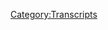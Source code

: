 {{DEFAULTSORT:
    #_TRANSCRIPT_0349:April 15-16, 2013
}}{{Transcript
    | title         = [[349: April 15-16, 2013]]
    | caption       = [https://knowledgefight.libsyn.com/knowledge-fight-april-15-16-2013 Listen to this episode on Libsyn]
    | episodeNumber = [[349: April 15-16, 2013|349]]
    | length        = 03:21:27
}}

{{MessageBox
    | header     = Warning: Bot Generated Content
    | text       = This transcript was automatically generated by transcription software and likely contains many mistakes and misattributions. Please check the audio for definitive quotes, attribution, and context.
    | image      = N3yvass4myg91.webp
    | imagewidth = 50px
    | id         = warning
}}

{{TranscriptBlock
    | name      = Unknown Speaker
    | timestamp = 00:00:00.000
    | text      = N-N-N-N-N-N-Knowledge Fight
}}

{{TranscriptBlock
    | name      = Unknown Speaker
    | timestamp = 00:00:13.000
    | text      = Dan and Jordan, I am sweating
}}

{{TranscriptBlock
    | name      = Unknown Speaker
    | timestamp = 00:00:18.000
    | text      = knowledgefight.com, it's time to pray
}}

{{TranscriptBlock
    | name      = Unknown Speaker
    | timestamp = 00:00:21.000
    | text      = I have great respect for knowledge fight
}}

{{TranscriptBlock
    | name      = Unknown Speaker
    | timestamp = 00:00:24.000
    | text      = I'm sick of them posing as if they're the good guys
}}

{{TranscriptBlock
    | name      = Unknown Speaker
    | timestamp = 00:00:27.000
    | text      = good guys saying we are the bad guys
}}

{{TranscriptBlock
    | name      = Unknown Speaker
    | timestamp = 00:00:30.000
    | text      = knowledgefight
}}

{{TranscriptBlock
    | name      = Unknown Speaker
    | timestamp = 00:00:31.000
    | text      = Dan and Jordan, knowledgefight
}}

{{TranscriptBlock
    | name      = Unknown Speaker
    | timestamp = 00:00:33.000
    | text      = Miller, Miller, Miller
}}

{{TranscriptBlock
    | name      = Unknown Speaker
    | timestamp = 00:00:35.000
    | text      = need, need money
}}

{{TranscriptBlock
    | name      = Unknown Speaker
    | timestamp = 00:00:37.000
    | text      = Miller, Miller, Miller
}}

{{TranscriptBlock
    | name      = Unknown Speaker
    | timestamp = 00:00:39.000
    | text      = Andy and Kansas, Andy and, Andy and
}}

{{TranscriptBlock
    | name      = Unknown Speaker
    | timestamp = 00:00:42.000
    | text      = stop it, Andy and, Andy and Kansas
}}

{{TranscriptBlock
    | name      = Unknown Speaker
    | timestamp = 00:00:45.000
    | text      = Andy, Andy, it's time to pray
}}

{{TranscriptBlock
    | name      = Unknown Speaker
    | timestamp = 00:00:47.000
    | text      = Andy and Kansas, you're on the air, thanks for holding us
}}

{{TranscriptBlock
    | name      = Unknown Speaker
    | timestamp = 00:00:50.000
    | text      = Hello Alex, I'm a victim caller, I'm a huge fan
}}

{{TranscriptBlock
    | name      = Unknown Speaker
    | timestamp = 00:00:52.000
    | text      = I love your work
}}

{{TranscriptBlock
    | name      = Unknown Speaker
    | timestamp = 00:00:53.000
    | text      = knowledgefight
}}

{{TranscriptBlock
    | name      = Unknown Speaker
    | timestamp = 00:00:54.000
    | text      = knowledgefight.com
}}

{{TranscriptBlock
    | name      = Unknown Speaker
    | timestamp = 00:00:57.000
    | text      = I love you
}}

{{TranscriptBlock
    | name      = Unknown Speaker
    | timestamp = 00:00:59.000
    | text      = Hey everybody, welcome back to Knowledge Fight, I'm Dan
}}

{{TranscriptBlock
    | name      = Unknown Speaker
    | timestamp = 00:01:01.000
    | text      = I'm Jordan
}}

{{TranscriptBlock
    | name      = Unknown Speaker
    | timestamp = 00:01:02.000
    | text      = We're a couple dudes, like to sit around, drink novelty beverages
}}

{{TranscriptBlock
    | name      = Unknown Speaker
    | timestamp = 00:01:04.000
    | text      = and talk just a little bit about Alex Jones
}}

{{TranscriptBlock
    | name      = Unknown Speaker
    | timestamp = 00:01:06.000
    | text      = Indeed we are Dan
}}

{{TranscriptBlock
    | name      = Unknown Speaker
    | timestamp = 00:01:08.000
    | text      = What up? Dan
}}

{{TranscriptBlock
    | name      = Unknown Speaker
    | timestamp = 00:01:09.000
    | text      = What up playboy?
}}

{{TranscriptBlock
    | name      = Unknown Speaker
    | timestamp = 00:01:10.000
    | text      = Are you panicking?
}}

{{TranscriptBlock
    | name      = Unknown Speaker
    | timestamp = 00:01:11.000
    | text      = Why?
}}

{{TranscriptBlock
    | name      = Unknown Speaker
    | timestamp = 00:01:12.000
    | text      = Are you panicking over vape fever?
}}

{{TranscriptBlock
    | name      = Unknown Speaker
    | timestamp = 00:01:14.000
    | text      = Oh yeah, I mean I guess these, this whole thing is going on
}}

{{TranscriptBlock
    | name      = Unknown Speaker
    | timestamp = 00:01:17.000
    | text      = I am so sick of this bullshit
}}

{{TranscriptBlock
    | name      = Unknown Speaker
    | timestamp = 00:01:19.000
    | text      = Is that your question?
}}

{{TranscriptBlock
    | name      = Unknown Speaker
    | timestamp = 00:01:20.000
    | text      = I know right?
}}

{{TranscriptBlock
    | name      = Unknown Speaker
    | timestamp = 00:01:21.000
    | text      = Is that your question?
}}

{{TranscriptBlock
    | name      = Unknown Speaker
    | timestamp = 00:01:22.000
    | text      = Absolutely, I want to hear your thoughts on this
}}

{{TranscriptBlock
    | name      = Unknown Speaker
    | timestamp = 00:01:24.000
    | text      = Well I was thinking about this and it happened
}}

{{TranscriptBlock
    | name      = Unknown Speaker
    | timestamp = 00:01:26.000
    | text      = I'm old enough now, I'm 35
}}

{{TranscriptBlock
    | name      = Unknown Speaker
    | timestamp = 00:01:28.000
    | text      = I'm old enough and have
}}

{{TranscriptBlock
    | name      = Unknown Speaker
    | timestamp = 00:01:30.000
    | text      = a career as someone who has smoked things
}}

{{TranscriptBlock
    | name      = Unknown Speaker
    | timestamp = 00:01:32.000
    | text      = for long enough
}}

{{TranscriptBlock
    | name      = Unknown Speaker
    | timestamp = 00:01:34.000
    | text      = to realize that it kind of happens
}}

{{TranscriptBlock
    | name      = Unknown Speaker
    | timestamp = 00:01:36.000
    | text      = every generation
}}

{{TranscriptBlock
    | name      = Unknown Speaker
    | timestamp = 00:01:37.000
    | text      = There's kind of a little bit of a panic
}}

{{TranscriptBlock
    | name      = Unknown Speaker
    | timestamp = 00:01:39.000
    | text      = of some kind that we're marketing things to children
}}

{{TranscriptBlock
    | name      = Unknown Speaker
    | timestamp = 00:01:41.000
    | text      = and then you restrict
}}

{{TranscriptBlock
    | name      = Unknown Speaker
    | timestamp = 00:01:43.000
    | text      = everybody's access to fun stuff
}}

{{TranscriptBlock
    | name      = Unknown Speaker
    | timestamp = 00:01:45.000
    | text      = Like when I was, I would call it
}}

{{TranscriptBlock
    | name      = Unknown Speaker
    | timestamp = 00:01:47.000
    | text      = 19, 20ish or so
}}

{{TranscriptBlock
    | name      = Unknown Speaker
    | timestamp = 00:01:49.000
    | text      = I smoked cigarettes
}}

{{TranscriptBlock
    | name      = Unknown Speaker
    | timestamp = 00:01:51.000
    | text      = and Camel came out with a line
}}

{{TranscriptBlock
    | name      = Unknown Speaker
    | timestamp = 00:01:53.000
    | text      = of cigarettes that would come in a tin
}}

{{TranscriptBlock
    | name      = Unknown Speaker
    | timestamp = 00:01:55.000
    | text      = and they were like, there was a vanilla flavor
}}

{{TranscriptBlock
    | name      = Unknown Speaker
    | timestamp = 00:01:57.000
    | text      = Oh yeah, I remember those
}}

{{TranscriptBlock
    | name      = Unknown Speaker
    | timestamp = 00:01:59.000
    | text      = There was an orange chocolate
}}

{{TranscriptBlock
    | name      = Unknown Speaker
    | timestamp = 00:02:01.000
    | text      = Like these were like really awesome
}}

{{TranscriptBlock
    | name      = Unknown Speaker
    | timestamp = 00:02:03.000
    | text      = cool flavors that they had
}}

{{TranscriptBlock
    | name      = Unknown Speaker
    | timestamp = 00:02:05.000
    | text      = I fucking love these things
}}

{{TranscriptBlock
    | name      = Unknown Speaker
    | timestamp = 00:02:07.000
    | text      = And there was a big stink about that
}}

{{TranscriptBlock
    | name      = Unknown Speaker
    | timestamp = 00:02:09.000
    | text      = and they ended up having to get them out of the stores
}}

{{TranscriptBlock
    | name      = Unknown Speaker
    | timestamp = 00:02:11.000
    | text      = because they were selling them to kids
}}

{{TranscriptBlock
    | name      = Unknown Speaker
    | timestamp = 00:02:13.000
    | text      = And I mean the same things have lingered for a long time
}}

{{TranscriptBlock
    | name      = Unknown Speaker
    | timestamp = 00:02:15.000
    | text      = Like you can't sell menthol cigarettes
}}

{{TranscriptBlock
    | name      = Unknown Speaker
    | timestamp = 00:02:17.000
    | text      = 100 feet from a school in Chicago
}}

{{TranscriptBlock
    | name      = Unknown Speaker
    | timestamp = 00:02:19.000
    | text      = or whatever, you have these weird rules
}}

{{TranscriptBlock
    | name      = Unknown Speaker
    | timestamp = 00:02:21.000
    | text      = about like, these appeal to children
}}

{{TranscriptBlock
    | name      = Unknown Speaker
    | timestamp = 00:02:23.000
    | text      = therefore, gone
}}

{{TranscriptBlock
    | name      = Unknown Speaker
    | timestamp = 00:02:25.000
    | text      = And now we're just going through with the next generation of technology
}}

{{TranscriptBlock
    | name      = Unknown Speaker
    | timestamp = 00:02:27.000
    | text      = with the vapes, I think it's fucking lame
}}

{{TranscriptBlock
    | name      = Unknown Speaker
    | timestamp = 00:02:29.000
    | text      = I understand that like, I don't know
}}

{{TranscriptBlock
    | name      = Unknown Speaker
    | timestamp = 00:02:31.000
    | text      = a cotton candy vape cartridge
}}

{{TranscriptBlock
    | name      = Unknown Speaker
    | timestamp = 00:02:33.000
    | text      = might appeal to a younger person
}}

{{TranscriptBlock
    | name      = Unknown Speaker
    | timestamp = 00:02:35.000
    | text      = but you know what? I'm 30 fucking 5
}}

{{TranscriptBlock
    | name      = Unknown Speaker
    | timestamp = 00:02:37.000
    | text      = and I want to buy one too
}}

{{TranscriptBlock
    | name      = Unknown Speaker
    | timestamp = 00:02:39.000
    | text      = I'm not proud of that
}}

{{TranscriptBlock
    | name      = Unknown Speaker
    | timestamp = 00:02:41.000
    | text      = but I do
}}

{{TranscriptBlock
    | name      = Unknown Speaker
    | timestamp = 00:02:43.000
    | text      = I bought the sour gummy worm flavor from the
}}

{{TranscriptBlock
    | name      = Unknown Speaker
    | timestamp = 00:02:45.000
    | text      = vape shop
}}

{{TranscriptBlock
    | name      = Unknown Speaker
    | timestamp = 00:02:47.000
    | text      = I have to try them, I love the novelty
}}

{{TranscriptBlock
    | name      = Unknown Speaker
    | timestamp = 00:02:49.000
    | text      = I like the weirdness of it
}}

{{TranscriptBlock
    | name      = Unknown Speaker
    | timestamp = 00:02:51.000
    | text      = and I don't appreciate this government overreach
}}

{{TranscriptBlock
    | name      = Unknown Speaker
    | timestamp = 00:02:53.000
    | text      = Oh man, it's so stupid
}}

{{TranscriptBlock
    | name      = Unknown Speaker
    | timestamp = 00:02:55.000
    | text      = It's so fantastic
}}

{{TranscriptBlock
    | name      = Unknown Speaker
    | timestamp = 00:02:57.000
    | text      = But I do also understand that there are
}}

{{TranscriptBlock
    | name      = Unknown Speaker
    | timestamp = 00:02:59.000
    | text      = problems that are possibly coming to light
}}

{{TranscriptBlock
    | name      = Unknown Speaker
    | timestamp = 00:03:01.000
    | text      = about vape use
}}

{{TranscriptBlock
    | name      = Unknown Speaker
    | timestamp = 00:03:03.000
    | text      = that we just didn't have enough time
}}

{{TranscriptBlock
    | name      = Unknown Speaker
    | timestamp = 00:03:05.000
    | text      = to really understand some of the
}}

{{TranscriptBlock
    | name      = Unknown Speaker
    | timestamp = 00:03:07.000
    | text      = dangers about them
}}

{{TranscriptBlock
    | name      = Unknown Speaker
    | timestamp = 00:03:09.000
    | text      = Right, right, right, for sure
}}

{{TranscriptBlock
    | name      = Unknown Speaker
    | timestamp = 00:03:11.000
    | text      = If things are motivated along those lines
}}

{{TranscriptBlock
    | name      = Unknown Speaker
    | timestamp = 00:03:13.000
    | text      = and there are restrictions that are made
}}

{{TranscriptBlock
    | name      = Unknown Speaker
    | timestamp = 00:03:15.000
    | text      = I kind of understand, but if it's just flavor based
}}

{{TranscriptBlock
    | name      = Unknown Speaker
    | timestamp = 00:03:17.000
    | text      = then fuck off
}}

{{TranscriptBlock
    | name      = Unknown Speaker
    | timestamp = 00:03:19.000
    | text      = So that's my speech on vapes
}}

{{TranscriptBlock
    | name      = Unknown Speaker
    | timestamp = 00:03:21.000
    | text      = I was wondering
}}

{{TranscriptBlock
    | name      = Unknown Speaker
    | timestamp = 00:03:23.000
    | text      = Yeah, I'm not thrilled with that
}}

{{TranscriptBlock
    | name      = Unknown Speaker
    | timestamp = 00:03:25.000
    | text      = I also just miss those camels that came in a tin
}}

{{TranscriptBlock
    | name      = Unknown Speaker
    | timestamp = 00:03:27.000
    | text      = I love those fucking vapes
}}

{{TranscriptBlock
    | name      = Unknown Speaker
    | timestamp = 00:03:29.000
    | text      = I just, everybody has pointed it out
}}

{{TranscriptBlock
    | name      = Unknown Speaker
    | timestamp = 00:03:31.000
    | text      = but it is never not hilarious to me
}}

{{TranscriptBlock
    | name      = Unknown Speaker
    | timestamp = 00:03:33.000
    | text      = that it's like, Walmart, we're never
}}

{{TranscriptBlock
    | name      = Unknown Speaker
    | timestamp = 00:03:35.000
    | text      = selling vapes again!
}}

{{TranscriptBlock
    | name      = Unknown Speaker
    | timestamp = 00:03:37.000
    | text      = I'll take two packs of camel, thank you very much
}}

{{TranscriptBlock
    | name      = Unknown Speaker
    | timestamp = 00:03:39.000
    | text      = Wonderful
}}

{{TranscriptBlock
    | name      = Unknown Speaker
    | timestamp = 00:03:41.000
    | text      = Yeah, it's a mess
}}

{{TranscriptBlock
    | name      = Unknown Speaker
    | timestamp = 00:03:43.000
    | text      = I have a lot of feelings about flavored tobacco
}}

{{TranscriptBlock
    | name      = Unknown Speaker
    | timestamp = 00:03:45.000
    | text      = products and I know a lot about
}}

{{TranscriptBlock
    | name      = Unknown Speaker
    | timestamp = 00:03:47.000
    | text      = Alex Jones
}}

{{TranscriptBlock
    | name      = Unknown Speaker
    | timestamp = 00:03:49.000
    | text      = I think I'm on both now
}}

{{TranscriptBlock
    | name      = Unknown Speaker
    | timestamp = 00:03:51.000
    | text      = So Jordan, today we are getting
}}

{{TranscriptBlock
    | name      = Unknown Speaker
    | timestamp = 00:03:53.000
    | text      = into the long awaited
}}

{{TranscriptBlock
    | name      = Unknown Speaker
    | timestamp = 00:03:55.000
    | text      = and highly anticipated and anxiety
}}

{{TranscriptBlock
    | name      = Unknown Speaker
    | timestamp = 00:03:57.000
    | text      = provoking episode
}}

{{TranscriptBlock
    | name      = Unknown Speaker
    | timestamp = 00:03:59.000
    | text      = of the Alex Jones show from April 15th
}}

{{TranscriptBlock
    | name      = Unknown Speaker
    | timestamp = 00:04:01.000
    | text      = and 16th
}}

{{TranscriptBlock
    | name      = Unknown Speaker
    | timestamp = 00:04:03.000
    | text      = We'll be going over today
}}

{{TranscriptBlock
    | name      = Unknown Speaker
    | timestamp = 00:04:05.000
    | text      = where the Boston Marathon bombing
}}

{{TranscriptBlock
    | name      = Unknown Speaker
    | timestamp = 00:04:07.000
    | text      = happens and we get to see
}}

{{TranscriptBlock
    | name      = Unknown Speaker
    | timestamp = 00:04:09.000
    | text      = how Alex responds to it in real time
}}

{{TranscriptBlock
    | name      = Unknown Speaker
    | timestamp = 00:04:11.000
    | text      = and I sincerely think
}}

{{TranscriptBlock
    | name      = Unknown Speaker
    | timestamp = 00:04:13.000
    | text      = that this is one of the grimmer
}}

{{TranscriptBlock
    | name      = Unknown Speaker
    | timestamp = 00:04:15.000
    | text      = looks at a man
}}

{{TranscriptBlock
    | name      = Unknown Speaker
    | timestamp = 00:04:17.000
    | text      = Great, alright, off to a
}}

{{TranscriptBlock
    | name      = Unknown Speaker
    | timestamp = 00:04:19.000
    | text      = good start
}}

{{TranscriptBlock
    | name      = Unknown Speaker
    | timestamp = 00:04:21.000
    | text      = He does not comport himself well
}}

{{TranscriptBlock
    | name      = Unknown Speaker
    | timestamp = 00:04:23.000
    | text      = Oh, that's a surprise!
}}

{{TranscriptBlock
    | name      = Unknown Speaker
    | timestamp = 00:04:25.000
    | text      = Along the way I have a lot of very fine points
}}

{{TranscriptBlock
    | name      = Unknown Speaker
    | timestamp = 00:04:27.000
    | text      = to make
}}

{{TranscriptBlock
    | name      = Unknown Speaker
    | timestamp = 00:04:29.000
    | text      = It's one of the things that I think is really the most difficult
}}

{{TranscriptBlock
    | name      = Unknown Speaker
    | timestamp = 00:04:31.000
    | text      = and most rewarding of doing this podcast
}}

{{TranscriptBlock
    | name      = Unknown Speaker
    | timestamp = 00:04:33.000
    | text      = and that is that whenever
}}

{{TranscriptBlock
    | name      = Unknown Speaker
    | timestamp = 00:04:35.000
    | text      = there's something like this
}}

{{TranscriptBlock
    | name      = Unknown Speaker
    | timestamp = 00:04:37.000
    | text      = the tragedy happens or news breaks
}}

{{TranscriptBlock
    | name      = Unknown Speaker
    | timestamp = 00:04:39.000
    | text      = you really get to see how Alex
}}

{{TranscriptBlock
    | name      = Unknown Speaker
    | timestamp = 00:04:41.000
    | text      = spins his wheels in real time
}}

{{TranscriptBlock
    | name      = Unknown Speaker
    | timestamp = 00:04:43.000
    | text      = and I think deconstructing
}}

{{TranscriptBlock
    | name      = Unknown Speaker
    | timestamp = 00:04:45.000
    | text      = how the ball
}}

{{TranscriptBlock
    | name      = Unknown Speaker
    | timestamp = 00:04:47.000
    | text      = moves forward, especially in the
}}

{{TranscriptBlock
    | name      = Unknown Speaker
    | timestamp = 00:04:49.000
    | text      = immediate point, I think is really
}}

{{TranscriptBlock
    | name      = Unknown Speaker
    | timestamp = 00:04:51.000
    | text      = revealing. And then also
}}

{{TranscriptBlock
    | name      = Unknown Speaker
    | timestamp = 00:04:53.000
    | text      = I lost respect for someone
}}

{{TranscriptBlock
    | name      = Unknown Speaker
    | timestamp = 00:04:55.000
    | text      = that I previously had respect for
}}

{{TranscriptBlock
    | name      = Unknown Speaker
    | timestamp = 00:04:57.000
    | text      = And it's not Dan Badandi
}}

{{TranscriptBlock
    | name      = Unknown Speaker
    | timestamp = 00:04:59.000
    | text      = It's not Dan Badandi? I assume
}}

{{TranscriptBlock
    | name      = Unknown Speaker
    | timestamp = 00:05:01.000
    | text      = it's not Leo
}}

{{TranscriptBlock
    | name      = Unknown Speaker
    | timestamp = 00:05:03.000
    | text      = There's nothing that could make me lose
}}

{{TranscriptBlock
    | name      = Unknown Speaker
    | timestamp = 00:05:05.000
    | text      = Leo Zagami does not show up over this stretch of time
}}

{{TranscriptBlock
    | name      = Unknown Speaker
    | timestamp = 00:05:07.000
    | text      = Now that would be funny
}}

{{TranscriptBlock
    | name      = Unknown Speaker
    | timestamp = 00:05:09.000
    | text      = That would be wild
}}

{{TranscriptBlock
    | name      = Unknown Speaker
    | timestamp = 00:05:11.000
    | text      = I did it!
}}

{{TranscriptBlock
    | name      = Unknown Speaker
    | timestamp = 00:05:13.000
    | text      = Especially because Alex doesn't know him at this point
}}

{{TranscriptBlock
    | name      = Unknown Speaker
    | timestamp = 00:05:15.000
    | text      = so that would be very strange
}}

{{TranscriptBlock
    | name      = Unknown Speaker
    | timestamp = 00:05:17.000
    | text      = He just walks into studio
}}

{{TranscriptBlock
    | name      = Unknown Speaker
    | timestamp = 00:05:19.000
    | text      = So we'll get into all that
}}

{{TranscriptBlock
    | name      = Unknown Speaker
    | timestamp = 00:05:21.000
    | text      = and I think there's a lot to learn
}}

{{TranscriptBlock
    | name      = Unknown Speaker
    | timestamp = 00:05:23.000
    | text      = a lot to discuss today, but before we get to that
}}

{{TranscriptBlock
    | name      = Unknown Speaker
    | timestamp = 00:05:25.000
    | text      = gotta take a moment to say thank you to some people who have signed up
}}

{{TranscriptBlock
    | name      = Unknown Speaker
    | timestamp = 00:05:27.000
    | text      = and made this anxiety-provoking episode possible
}}

{{TranscriptBlock
    | name      = Unknown Speaker
    | timestamp = 00:05:29.000
    | text      = Love it
}}

{{TranscriptBlock
    | name      = Unknown Speaker
    | timestamp = 00:05:31.000
    | text      = So first of all, thank you to Philip, you are now a policy wonk
}}

{{TranscriptBlock
    | name      = Unknown Speaker
    | timestamp = 00:05:33.000
    | text      = I'm a policy wonk
}}

{{TranscriptBlock
    | name      = Unknown Speaker
    | timestamp = 00:05:35.000
    | text      = Next, Caitlin, thank you so much, you are now a policy wonk
}}

{{TranscriptBlock
    | name      = Unknown Speaker
    | timestamp = 00:05:37.000
    | text      = I'm a policy wonk
}}

{{TranscriptBlock
    | name      = Unknown Speaker
    | timestamp = 00:05:39.000
    | text      = Thanks, Caitlin
}}

{{TranscriptBlock
    | name      = Unknown Speaker
    | timestamp = 00:05:41.000
    | text      = Next, Dustin, thank you so much, you are now a policy wonk
}}

{{TranscriptBlock
    | name      = Unknown Speaker
    | timestamp = 00:05:43.000
    | text      = I'm a policy wonk
}}

{{TranscriptBlock
    | name      = Unknown Speaker
    | timestamp = 00:05:45.000
    | text      = Thanks, Dustin
}}

{{TranscriptBlock
    | name      = Unknown Speaker
    | timestamp = 00:05:47.000
    | text      = I had a guy I worked at a movie theater with named Dustin
}}

{{TranscriptBlock
    | name      = Unknown Speaker
    | timestamp = 00:05:49.000
    | text      = and his last initial was G
}}

{{TranscriptBlock
    | name      = Unknown Speaker
    | timestamp = 00:05:51.000
    | text      = and it made him furious that his name was Dusting
}}

{{TranscriptBlock
    | name      = Unknown Speaker
    | timestamp = 00:05:53.000
    | text      = Oh no
}}

{{TranscriptBlock
    | name      = Unknown Speaker
    | timestamp = 00:05:55.000
    | text      = And I hope that this person is not living in the same
}}

{{TranscriptBlock
    | name      = Unknown Speaker
    | timestamp = 00:05:57.000
    | text      = gerund-related struggle
}}

{{TranscriptBlock
    | name      = Unknown Speaker
    | timestamp = 00:05:59.000
    | text      = Next, Claire, thank you so much, you are now a policy wonk
}}

{{TranscriptBlock
    | name      = Unknown Speaker
    | timestamp = 00:06:01.000
    | text      = I'm a policy wonk
}}

{{TranscriptBlock
    | name      = Unknown Speaker
    | timestamp = 00:06:03.000
    | text      = Next, Lenoir, I believe
}}

{{TranscriptBlock
    | name      = Unknown Speaker
    | timestamp = 00:06:05.000
    | text      = L-E-N-O-I-R
}}

{{TranscriptBlock
    | name      = Unknown Speaker
    | timestamp = 00:06:07.000
    | text      = Lenoir
}}

{{TranscriptBlock
    | name      = Unknown Speaker
    | timestamp = 00:06:09.000
    | text      = Ah, you are now a policy wonk
}}

{{TranscriptBlock
    | name      = Unknown Speaker
    | timestamp = 00:06:11.000
    | text      = I'm a policy wonk
}}

{{TranscriptBlock
    | name      = Unknown Speaker
    | timestamp = 00:06:13.000
    | text      = Cloth the raven
}}

{{TranscriptBlock
    | name      = Unknown Speaker
    | timestamp = 00:06:15.000
    | text      = Lenoir
}}

{{TranscriptBlock
    | name      = Unknown Speaker
    | timestamp = 00:06:17.000
    | text      = And then finally I'd like to say thank you to a couple of people who have
}}

{{TranscriptBlock
    | name      = Unknown Speaker
    | timestamp = 00:06:19.000
    | text      = donated on an elevated level, we appreciate that very much
}}

{{TranscriptBlock
    | name      = Unknown Speaker
    | timestamp = 00:06:21.000
    | text      = So Santi and Admiral
}}

{{TranscriptBlock
    | name      = Unknown Speaker
    | timestamp = 00:06:23.000
    | text      = Cavendish, thank you
}}

{{TranscriptBlock
    | name      = Unknown Speaker
    | timestamp = 00:06:25.000
    | text      = to you both, you are wonderful
}}

{{TranscriptBlock
    | name      = Unknown Speaker
    | timestamp = 00:06:27.000
    | text      = technocrats
}}

{{TranscriptBlock
    | name      = Unknown Speaker
    | timestamp = 00:06:29.000
    | text      = I'm a policy wonk
}}

{{TranscriptBlock
    | name      = Unknown Speaker
    | timestamp = 00:06:31.000
    | text      = Fantastic, have yourself a brew
}}

{{TranscriptBlock
    | name      = Unknown Speaker
    | timestamp = 00:06:33.000
    | text      = How's your 401k doing, bro?
}}

{{TranscriptBlock
    | name      = Unknown Speaker
    | timestamp = 00:06:35.000
    | text      = Alright, we gotta go full Tilt Boogie on this Watson, alright?
}}

{{TranscriptBlock
    | name      = Unknown Speaker
    | timestamp = 00:06:37.000
    | text      = Let's just get down to business
}}

{{TranscriptBlock
    | name      = Unknown Speaker
    | timestamp = 00:06:39.000
    | text      = We ain't making that money off that heroin
}}

{{TranscriptBlock
    | name      = Unknown Speaker
    | timestamp = 00:06:41.000
    | text      = Why you pimps so good?
}}

{{TranscriptBlock
    | name      = Unknown Speaker
    | timestamp = 00:06:43.000
    | text      = My neck is freakishly large
}}

{{TranscriptBlock
    | name      = Unknown Speaker
    | timestamp = 00:06:45.000
    | text      = I declare Infowar on you
}}

{{TranscriptBlock
    | name      = Unknown Speaker
    | timestamp = 00:06:47.000
    | text      = Thank you so much Santi
}}

{{TranscriptBlock
    | name      = Unknown Speaker
    | timestamp = 00:06:49.000
    | text      = and thank you so much Admiral Cavendish
}}

{{TranscriptBlock
    | name      = Unknown Speaker
    | timestamp = 00:06:51.000
    | text      = Yes, thank you very much
}}

{{TranscriptBlock
    | name      = Unknown Speaker
    | timestamp = 00:06:53.000
    | text      = If you're out there listening and you like the show
}}

{{TranscriptBlock
    | name      = Unknown Speaker
    | timestamp = 00:06:55.000
    | text      = and what we do
}}

{{TranscriptBlock
    | name      = Unknown Speaker
    | timestamp = 00:06:57.000
    | text      = and you'd like to support the efforts
}}

{{TranscriptBlock
    | name      = Unknown Speaker
    | timestamp = 00:06:59.000
    | text      = there, bye
}}

{{TranscriptBlock
    | name      = Unknown Speaker
    | timestamp = 00:07:01.000
    | text      = I'm not sure what it would be
}}

{{TranscriptBlock
    | name      = Unknown Speaker
    | timestamp = 00:07:03.000
    | text      = Yeah, that one's troublesome
}}

{{TranscriptBlock
    | name      = Unknown Speaker
    | timestamp = 00:07:05.000
    | text      = But whatever the case, if you'd like to support our show
}}

{{TranscriptBlock
    | name      = Unknown Speaker
    | timestamp = 00:07:07.000
    | text      = you can do that by going to our website, knowledgefight.com
}}

{{TranscriptBlock
    | name      = Unknown Speaker
    | timestamp = 00:07:09.000
    | text      = Click on the button that says support the show
}}

{{TranscriptBlock
    | name      = Unknown Speaker
    | timestamp = 00:07:11.000
    | text      = We would appreciate it Please do
}}

{{TranscriptBlock
    | name      = Unknown Speaker
    | timestamp = 00:07:13.000
    | text      = So I want to give a tiny little speech here
}}

{{TranscriptBlock
    | name      = Unknown Speaker
    | timestamp = 00:07:15.000
    | text      = just to kick things off
}}

{{TranscriptBlock
    | name      = Unknown Speaker
    | timestamp = 00:07:17.000
    | text      = So we're starting on April 15th
}}

{{TranscriptBlock
    | name      = Unknown Speaker
    | timestamp = 00:07:19.000
    | text      = and on April 15th 2013
}}

{{TranscriptBlock
    | name      = Unknown Speaker
    | timestamp = 00:07:21.000
    | text      = at 2.49 Eastern time
}}

{{TranscriptBlock
    | name      = Unknown Speaker
    | timestamp = 00:07:23.000
    | text      = a bomb detonated near the finish line
}}

{{TranscriptBlock
    | name      = Unknown Speaker
    | timestamp = 00:07:25.000
    | text      = of the Boston Marathon
}}

{{TranscriptBlock
    | name      = Unknown Speaker
    | timestamp = 00:07:27.000
    | text      = 15 seconds later a second bomb placed
}}

{{TranscriptBlock
    | name      = Unknown Speaker
    | timestamp = 00:07:29.000
    | text      = 210 yards away went off
}}

{{TranscriptBlock
    | name      = Unknown Speaker
    | timestamp = 00:07:31.000
    | text      = 3 people were killed but at least
}}

{{TranscriptBlock
    | name      = Unknown Speaker
    | timestamp = 00:07:33.000
    | text      = 264 were wounded
}}

{{TranscriptBlock
    | name      = Unknown Speaker
    | timestamp = 00:07:35.000
    | text      = 14 of whom required amputations
}}

{{TranscriptBlock
    | name      = Unknown Speaker
    | timestamp = 00:07:37.000
    | text      = The high number of injuries
}}

{{TranscriptBlock
    | name      = Unknown Speaker
    | timestamp = 00:07:39.000
    | text      = was the result of the homemade bombs
}}

{{TranscriptBlock
    | name      = Unknown Speaker
    | timestamp = 00:07:41.000
    | text      = being packed with nails and ball bearings
}}

{{TranscriptBlock
    | name      = Unknown Speaker
    | timestamp = 00:07:43.000
    | text      = meant to be shrapnel to hit as many people as possible
}}

{{TranscriptBlock
    | name      = Unknown Speaker
    | timestamp = 00:07:45.000
    | text      = The bombs themselves were very rudimentary
}}

{{TranscriptBlock
    | name      = Unknown Speaker
    | timestamp = 00:07:47.000
    | text      = which led authorities to believe
}}

{{TranscriptBlock
    | name      = Unknown Speaker
    | timestamp = 00:07:49.000
    | text      = that this could easily be the work of amateurs
}}

{{TranscriptBlock
    | name      = Unknown Speaker
    | timestamp = 00:07:51.000
    | text      = Their basic construction of the bombs
}}

{{TranscriptBlock
    | name      = Unknown Speaker
    | timestamp = 00:07:53.000
    | text      = was just a pressure cooker
}}

{{TranscriptBlock
    | name      = Unknown Speaker
    | timestamp = 00:07:55.000
    | text      = filled with gunpowder, a little wiring
}}

{{TranscriptBlock
    | name      = Unknown Speaker
    | timestamp = 00:07:57.000
    | text      = and the shrapnel
}}

{{TranscriptBlock
    | name      = Unknown Speaker
    | timestamp = 00:07:59.000
    | text      = The gunpowder came from fireworks that were purchased
}}

{{TranscriptBlock
    | name      = Unknown Speaker
    | timestamp = 00:08:01.000
    | text      = and emptied into the pressure cookers
}}

{{TranscriptBlock
    | name      = Unknown Speaker
    | timestamp = 00:08:03.000
    | text      = which is just chilling to think about
}}

{{TranscriptBlock
    | name      = Unknown Speaker
    | timestamp = 00:08:05.000
    | text      = A person with really terrible intentions
}}

{{TranscriptBlock
    | name      = Unknown Speaker
    | timestamp = 00:08:07.000
    | text      = could do so much damage with pretty easy to get
}}

{{TranscriptBlock
    | name      = Unknown Speaker
    | timestamp = 00:08:09.000
    | text      = materials if they're so motivated
}}

{{TranscriptBlock
    | name      = Unknown Speaker
    | timestamp = 00:08:11.000
    | text      = and drawn that direction
}}

{{TranscriptBlock
    | name      = Unknown Speaker
    | timestamp = 00:08:13.000
    | text      = When this all happened
}}

{{TranscriptBlock
    | name      = Unknown Speaker
    | timestamp = 00:08:15.000
    | text      = I was working a terrible temp job
}}

{{TranscriptBlock
    | name      = Unknown Speaker
    | timestamp = 00:08:17.000
    | text      = at an insurance company that I had no business
}}

{{TranscriptBlock
    | name      = Unknown Speaker
    | timestamp = 00:08:19.000
    | text      = being in the underwriting department for
}}

{{TranscriptBlock
    | name      = Unknown Speaker
    | timestamp = 00:08:21.000
    | text      = it was just a very weird circumstance
}}

{{TranscriptBlock
    | name      = Unknown Speaker
    | timestamp = 00:08:23.000
    | text      = They had very little work for me to do
}}

{{TranscriptBlock
    | name      = Unknown Speaker
    | timestamp = 00:08:25.000
    | text      = so a lot of my time was spent reading
}}

{{TranscriptBlock
    | name      = Unknown Speaker
    | timestamp = 00:08:27.000
    | text      = conspiracy message boards to pass the time
}}

{{TranscriptBlock
    | name      = Unknown Speaker
    | timestamp = 00:08:29.000
    | text      = I remember April 15, 2013
}}

{{TranscriptBlock
    | name      = Unknown Speaker
    | timestamp = 00:08:31.000
    | text      = very clearly, and I remember
}}

{{TranscriptBlock
    | name      = Unknown Speaker
    | timestamp = 00:08:33.000
    | text      = how everyone in the conspiracy world was
}}

{{TranscriptBlock
    | name      = Unknown Speaker
    | timestamp = 00:08:35.000
    | text      = following Alex Jones' lead
}}

{{TranscriptBlock
    | name      = Unknown Speaker
    | timestamp = 00:08:37.000
    | text      = So many of the narratives that I heard listening
}}

{{TranscriptBlock
    | name      = Unknown Speaker
    | timestamp = 00:08:39.000
    | text      = back to these episodes were taken
}}

{{TranscriptBlock
    | name      = Unknown Speaker
    | timestamp = 00:08:41.000
    | text      = as concrete fact on the sites
}}

{{TranscriptBlock
    | name      = Unknown Speaker
    | timestamp = 00:08:43.000
    | text      = that I was killing time reading
}}

{{TranscriptBlock
    | name      = Unknown Speaker
    | timestamp = 00:08:45.000
    | text      = and when posters on those sites would be
}}

{{TranscriptBlock
    | name      = Unknown Speaker
    | timestamp = 00:08:47.000
    | text      = pushed to provide a source, it was very
}}

{{TranscriptBlock
    | name      = Unknown Speaker
    | timestamp = 00:08:49.000
    | text      = regularly Infowars links
}}

{{TranscriptBlock
    | name      = Unknown Speaker
    | timestamp = 00:08:51.000
    | text      = I struggled with how to present
}}

{{TranscriptBlock
    | name      = Unknown Speaker
    | timestamp = 00:08:53.000
    | text      = this episode since everyone listening
}}

{{TranscriptBlock
    | name      = Unknown Speaker
    | timestamp = 00:08:55.000
    | text      = knows how this plays out, at least in the real
}}

{{TranscriptBlock
    | name      = Unknown Speaker
    | timestamp = 00:08:57.000
    | text      = world, or at least they know the basics
}}

{{TranscriptBlock
    | name      = Unknown Speaker
    | timestamp = 00:08:59.000
    | text      = of it. Our episode today is going
}}

{{TranscriptBlock
    | name      = Unknown Speaker
    | timestamp = 00:09:01.000
    | text      = to cover exclusively April 15
}}

{{TranscriptBlock
    | name      = Unknown Speaker
    | timestamp = 00:09:03.000
    | text      = and 16, and I kind of feel like
}}

{{TranscriptBlock
    | name      = Unknown Speaker
    | timestamp = 00:09:05.000
    | text      = if I lay out everything that happens
}}

{{TranscriptBlock
    | name      = Unknown Speaker
    | timestamp = 00:09:07.000
    | text      = with the aftermath
}}

{{TranscriptBlock
    | name      = Unknown Speaker
    | timestamp = 00:09:09.000
    | text      = of the bombing and how things
}}

{{TranscriptBlock
    | name      = Unknown Speaker
    | timestamp = 00:09:11.000
    | text      = progress, that'll leave us with very little
}}

{{TranscriptBlock
    | name      = Unknown Speaker
    | timestamp = 00:09:13.000
    | text      = to deconstruct and talk about when
}}

{{TranscriptBlock
    | name      = Unknown Speaker
    | timestamp = 00:09:15.000
    | text      = the later events come around when we cover
}}

{{TranscriptBlock
    | name      = Unknown Speaker
    | timestamp = 00:09:17.000
    | text      = future episodes. So I apologize
}}

{{TranscriptBlock
    | name      = Unknown Speaker
    | timestamp = 00:09:19.000
    | text      = if that's unsatisfying, but I assure you
}}

{{TranscriptBlock
    | name      = Unknown Speaker
    | timestamp = 00:09:21.000
    | text      = we'll cover all that stuff as it unfolds
}}

{{TranscriptBlock
    | name      = Unknown Speaker
    | timestamp = 00:09:23.000
    | text      = For now, by the time
}}

{{TranscriptBlock
    | name      = Unknown Speaker
    | timestamp = 00:09:25.000
    | text      = Alex goes off air on the
}}

{{TranscriptBlock
    | name      = Unknown Speaker
    | timestamp = 00:09:27.000
    | text      = episode on April 16, no one
}}

{{TranscriptBlock
    | name      = Unknown Speaker
    | timestamp = 00:09:29.000
    | text      = knows anything about who did the bombing
}}

{{TranscriptBlock
    | name      = Unknown Speaker
    | timestamp = 00:09:31.000
    | text      = No one knows what their motivations could have
}}

{{TranscriptBlock
    | name      = Unknown Speaker
    | timestamp = 00:09:33.000
    | text      = been, or if they were even working with a terrorist
}}

{{TranscriptBlock
    | name      = Unknown Speaker
    | timestamp = 00:09:35.000
    | text      = group. Here's all the information
}}

{{TranscriptBlock
    | name      = Unknown Speaker
    | timestamp = 00:09:37.000
    | text      = that had come out by the 16th
}}

{{TranscriptBlock
    | name      = Unknown Speaker
    | timestamp = 00:09:39.000
    | text      = Within minutes, it was clear that this was
}}

{{TranscriptBlock
    | name      = Unknown Speaker
    | timestamp = 00:09:41.000
    | text      = not an accident, since there were two explosions
}}

{{TranscriptBlock
    | name      = Unknown Speaker
    | timestamp = 00:09:43.000
    | text      = a ways apart from each other, and
}}

{{TranscriptBlock
    | name      = Unknown Speaker
    | timestamp = 00:09:45.000
    | text      = video footage showed explosions inconsistent
}}

{{TranscriptBlock
    | name      = Unknown Speaker
    | timestamp = 00:09:47.000
    | text      = with a gas main explosion or something
}}

{{TranscriptBlock
    | name      = Unknown Speaker
    | timestamp = 00:09:49.000
    | text      = along those lines. It was clear
}}

{{TranscriptBlock
    | name      = Unknown Speaker
    | timestamp = 00:09:51.000
    | text      = very quickly that this was an attack
}}

{{TranscriptBlock
    | name      = Unknown Speaker
    | timestamp = 00:09:53.000
    | text      = Initially, a whole lot of the media
}}

{{TranscriptBlock
    | name      = Unknown Speaker
    | timestamp = 00:09:55.000
    | text      = coverage was about people
}}

{{TranscriptBlock
    | name      = Unknown Speaker
    | timestamp = 00:09:57.000
    | text      = who saved each other's lives
}}

{{TranscriptBlock
    | name      = Unknown Speaker
    | timestamp = 00:09:59.000
    | text      = In the absence of any concrete things to report
}}

{{TranscriptBlock
    | name      = Unknown Speaker
    | timestamp = 00:10:01.000
    | text      = that seems like the next most important
}}

{{TranscriptBlock
    | name      = Unknown Speaker
    | timestamp = 00:10:03.000
    | text      = story to tell, reassuring people
}}

{{TranscriptBlock
    | name      = Unknown Speaker
    | timestamp = 00:10:05.000
    | text      = People were embodying that Mr. Rogers
}}

{{TranscriptBlock
    | name      = Unknown Speaker
    | timestamp = 00:10:07.000
    | text      = spirit of looking for the helpers
}}

{{TranscriptBlock
    | name      = Unknown Speaker
    | timestamp = 00:10:09.000
    | text      = Obama's press conference
}}

{{TranscriptBlock
    | name      = Unknown Speaker
    | timestamp = 00:10:11.000
    | text      = mirrored this, with him highlighting the bright
}}

{{TranscriptBlock
    | name      = Unknown Speaker
    | timestamp = 00:10:13.000
    | text      = parts of humanity that come out in a tragedy
}}

{{TranscriptBlock
    | name      = Unknown Speaker
    | timestamp = 00:10:15.000
    | text      = The people selflessly helping each other
}}

{{TranscriptBlock
    | name      = Unknown Speaker
    | timestamp = 00:10:17.000
    | text      = The runners continuing to run to the hospital
}}

{{TranscriptBlock
    | name      = Unknown Speaker
    | timestamp = 00:10:19.000
    | text      = to donate blood, inspiring
}}

{{TranscriptBlock
    | name      = Unknown Speaker
    | timestamp = 00:10:21.000
    | text      = and unifying images, basically
}}

{{TranscriptBlock
    | name      = Unknown Speaker
    | timestamp = 00:10:23.000
    | text      = Like, we gotta tell people something
}}

{{TranscriptBlock
    | name      = Unknown Speaker
    | timestamp = 00:10:25.000
    | text      = This is something that Alex
}}

{{TranscriptBlock
    | name      = Unknown Speaker
    | timestamp = 00:10:27.000
    | text      = really doesn't talk about at all
}}

{{TranscriptBlock
    | name      = Unknown Speaker
    | timestamp = 00:10:29.000
    | text      = over the course of these episodes, and sincerely
}}

{{TranscriptBlock
    | name      = Unknown Speaker
    | timestamp = 00:10:31.000
    | text      = the human aspect of this, both
}}

{{TranscriptBlock
    | name      = Unknown Speaker
    | timestamp = 00:10:33.000
    | text      = that's inspirational
}}

{{TranscriptBlock
    | name      = Unknown Speaker
    | timestamp = 00:10:35.000
    | text      = and the part that's tragic
}}

{{TranscriptBlock
    | name      = Unknown Speaker
    | timestamp = 00:10:37.000
    | text      = I don't really see Alex being
}}

{{TranscriptBlock
    | name      = Unknown Speaker
    | timestamp = 00:10:39.000
    | text      = all that interested in any of that stuff
}}

{{TranscriptBlock
    | name      = Unknown Speaker
    | timestamp = 00:10:41.000
    | text      = By the 16th, Obama
}}

{{TranscriptBlock
    | name      = Unknown Speaker
    | timestamp = 00:10:43.000
    | text      = had given his speech, and he'd called this
}}

{{TranscriptBlock
    | name      = Unknown Speaker
    | timestamp = 00:10:45.000
    | text      = an act of terror, but wasn't necessarily
}}

{{TranscriptBlock
    | name      = Unknown Speaker
    | timestamp = 00:10:47.000
    | text      = calling it strongly a terrorist
}}

{{TranscriptBlock
    | name      = Unknown Speaker
    | timestamp = 00:10:49.000
    | text      = attack
}}

{{TranscriptBlock
    | name      = Unknown Speaker
    | timestamp = 00:10:51.000
    | text      = That kind of caused a little bit of weird
}}

{{TranscriptBlock
    | name      = Unknown Speaker
    | timestamp = 00:10:53.000
    | text      = conversation surrounding
}}

{{TranscriptBlock
    | name      = Unknown Speaker
    | timestamp = 00:10:55.000
    | text      = Why aren't you calling this a terrorist attack?
}}

{{TranscriptBlock
    | name      = Unknown Speaker
    | timestamp = 00:10:57.000
    | text      = Which we'll touch on a little bit down the road
}}

{{TranscriptBlock
    | name      = Unknown Speaker
    | timestamp = 00:10:59.000
    | text      = on this episode
}}

{{TranscriptBlock
    | name      = Unknown Speaker
    | timestamp = 00:11:01.000
    | text      = The FBI was quoted by the BBC as calling it
}}

{{TranscriptBlock
    | name      = Unknown Speaker
    | timestamp = 00:11:03.000
    | text      = a potential terrorist investigation
}}

{{TranscriptBlock
    | name      = Unknown Speaker
    | timestamp = 00:11:05.000
    | text      = that they were engaged in
}}

{{TranscriptBlock
    | name      = Unknown Speaker
    | timestamp = 00:11:07.000
    | text      = Boston Police Commissioner Edward Davis held a press conference
}}

{{TranscriptBlock
    | name      = Unknown Speaker
    | timestamp = 00:11:09.000
    | text      = and announced they had no specific intelligence
}}

{{TranscriptBlock
    | name      = Unknown Speaker
    | timestamp = 00:11:11.000
    | text      = that something like this would happen
}}

{{TranscriptBlock
    | name      = Unknown Speaker
    | timestamp = 00:11:13.000
    | text      = in advance
}}

{{TranscriptBlock
    | name      = Unknown Speaker
    | timestamp = 00:11:15.000
    | text      = The country, but Boston in particular, was in a very
}}

{{TranscriptBlock
    | name      = Unknown Speaker
    | timestamp = 00:11:17.000
    | text      = fucked up place
}}

{{TranscriptBlock
    | name      = Unknown Speaker
    | timestamp = 00:11:19.000
    | text      = Something that had such positive connotations
}}

{{TranscriptBlock
    | name      = Unknown Speaker
    | timestamp = 00:11:21.000
    | text      = a marathon, had been turned into something
}}

{{TranscriptBlock
    | name      = Unknown Speaker
    | timestamp = 00:11:23.000
    | text      = terrifying
}}

{{TranscriptBlock
    | name      = Unknown Speaker
    | timestamp = 00:11:25.000
    | text      = Marathons were the sort of thing that you associate with being the culmination
}}

{{TranscriptBlock
    | name      = Unknown Speaker
    | timestamp = 00:11:27.000
    | text      = of hard work and dedication
}}

{{TranscriptBlock
    | name      = Unknown Speaker
    | timestamp = 00:11:29.000
    | text      = with family and friends cheering you on to make
}}

{{TranscriptBlock
    | name      = Unknown Speaker
    | timestamp = 00:11:31.000
    | text      = it those last steps to get across the finish line
}}

{{TranscriptBlock
    | name      = Unknown Speaker
    | timestamp = 00:11:33.000
    | text      = The bombers
}}

{{TranscriptBlock
    | name      = Unknown Speaker
    | timestamp = 00:11:35.000
    | text      = had taken those associations and replaced
}}

{{TranscriptBlock
    | name      = Unknown Speaker
    | timestamp = 00:11:37.000
    | text      = them with blood trails and missing limbs
}}

{{TranscriptBlock
    | name      = Unknown Speaker
    | timestamp = 00:11:39.000
    | text      = which is very hard to deal with
}}

{{TranscriptBlock
    | name      = Unknown Speaker
    | timestamp = 00:11:41.000
    | text      = as a country
}}

{{TranscriptBlock
    | name      = Unknown Speaker
    | timestamp = 00:11:43.000
    | text      = even if you're watching it on TV
}}

{{TranscriptBlock
    | name      = Unknown Speaker
    | timestamp = 00:11:45.000
    | text      = even if you're away from it
}}

{{TranscriptBlock
    | name      = Unknown Speaker
    | timestamp = 00:11:47.000
    | text      = particularly for the people immediately associated
}}

{{TranscriptBlock
    | name      = Unknown Speaker
    | timestamp = 00:11:49.000
    | text      = with what happened
}}

{{TranscriptBlock
    | name      = Unknown Speaker
    | timestamp = 00:11:51.000
    | text      = but everybody
}}

{{TranscriptBlock
    | name      = Unknown Speaker
    | timestamp = 00:11:53.000
    | text      = is reeling to an extent
}}

{{TranscriptBlock
    | name      = Unknown Speaker
    | timestamp = 00:11:55.000
    | text      = And on top of that, the culprits
}}

{{TranscriptBlock
    | name      = Unknown Speaker
    | timestamp = 00:11:57.000
    | text      = were still on the loose
}}

{{TranscriptBlock
    | name      = Unknown Speaker
    | timestamp = 00:11:59.000
    | text      = and there wasn't a lot of clues about who'd done this
}}

{{TranscriptBlock
    | name      = Unknown Speaker
    | timestamp = 00:12:01.000
    | text      = Boston was on high alert with heightened
}}

{{TranscriptBlock
    | name      = Unknown Speaker
    | timestamp = 00:12:03.000
    | text      = law enforcement levels on the streets
}}

{{TranscriptBlock
    | name      = Unknown Speaker
    | timestamp = 00:12:05.000
    | text      = No one knew if this person or persons
}}

{{TranscriptBlock
    | name      = Unknown Speaker
    | timestamp = 00:12:07.000
    | text      = would strike again
}}

{{TranscriptBlock
    | name      = Unknown Speaker
    | timestamp = 00:12:09.000
    | text      = No one knew what to expect
}}

{{TranscriptBlock
    | name      = Unknown Speaker
    | timestamp = 00:12:11.000
    | text      = No one knew anything except that a lot of people got hurt
}}

{{TranscriptBlock
    | name      = Unknown Speaker
    | timestamp = 00:12:13.000
    | text      = and that it was intentional
}}

{{TranscriptBlock
    | name      = Unknown Speaker
    | timestamp = 00:12:15.000
    | text      = This is an incredibly tense situation
}}

{{TranscriptBlock
    | name      = Unknown Speaker
    | timestamp = 00:12:17.000
    | text      = It's one of elevated anxiety
}}

{{TranscriptBlock
    | name      = Unknown Speaker
    | timestamp = 00:12:19.000
    | text      = and one where people crave any information
}}

{{TranscriptBlock
    | name      = Unknown Speaker
    | timestamp = 00:12:21.000
    | text      = to help them make sense of what happened
}}

{{TranscriptBlock
    | name      = Unknown Speaker
    | timestamp = 00:12:23.000
    | text      = It's the kind of situation where someone like Alex Jones
}}

{{TranscriptBlock
    | name      = Unknown Speaker
    | timestamp = 00:12:25.000
    | text      = is at his most dangerous
}}

{{TranscriptBlock
    | name      = Unknown Speaker
    | timestamp = 00:12:27.000
    | text      = Because no one knew
}}

{{TranscriptBlock
    | name      = Unknown Speaker
    | timestamp = 00:12:29.000
    | text      = what the story was of what had happened
}}

{{TranscriptBlock
    | name      = Unknown Speaker
    | timestamp = 00:12:31.000
    | text      = Alex was free to craft the story all his own
}}

{{TranscriptBlock
    | name      = Unknown Speaker
    | timestamp = 00:12:33.000
    | text      = and no one could really prove that he was wrong
}}

{{TranscriptBlock
    | name      = Unknown Speaker
    | timestamp = 00:12:35.000
    | text      = It was the very definition of that
}}

{{TranscriptBlock
    | name      = Unknown Speaker
    | timestamp = 00:12:37.000
    | text      = metaphor I always use about Alex
}}

{{TranscriptBlock
    | name      = Unknown Speaker
    | timestamp = 00:12:39.000
    | text      = needing to act fast
}}

{{TranscriptBlock
    | name      = Unknown Speaker
    | timestamp = 00:12:41.000
    | text      = He needs to act while the concrete is wet
}}

{{TranscriptBlock
    | name      = Unknown Speaker
    | timestamp = 00:12:43.000
    | text      = Until that concrete dries, he can easily
}}

{{TranscriptBlock
    | name      = Unknown Speaker
    | timestamp = 00:12:45.000
    | text      = put his initials in there forever
}}

{{TranscriptBlock
    | name      = Unknown Speaker
    | timestamp = 00:12:47.000
    | text      = but if he waits too long, he's going to need a jackhammer
}}

{{TranscriptBlock
    | name      = Unknown Speaker
    | timestamp = 00:12:49.000
    | text      = to make an impression
}}

{{TranscriptBlock
    | name      = Unknown Speaker
    | timestamp = 00:12:51.000
    | text      = I try to approach this show, our podcast
}}

{{TranscriptBlock
    | name      = Unknown Speaker
    | timestamp = 00:12:53.000
    | text      = from a position with a bit of
}}

{{TranscriptBlock
    | name      = Unknown Speaker
    | timestamp = 00:12:55.000
    | text      = objectivity and elevating myself
}}

{{TranscriptBlock
    | name      = Unknown Speaker
    | timestamp = 00:12:57.000
    | text      = above stuff and not let myself
}}

{{TranscriptBlock
    | name      = Unknown Speaker
    | timestamp = 00:12:59.000
    | text      = get too mad, but I can't sit here and pretend
}}

{{TranscriptBlock
    | name      = Unknown Speaker
    | timestamp = 00:13:01.000
    | text      = that what we're going to go over here today
}}

{{TranscriptBlock
    | name      = Unknown Speaker
    | timestamp = 00:13:03.000
    | text      = doesn't infuriate me
}}

{{TranscriptBlock
    | name      = Unknown Speaker
    | timestamp = 00:13:05.000
    | text      = For one, my family lived in Boston and Cambridge
}}

{{TranscriptBlock
    | name      = Unknown Speaker
    | timestamp = 00:13:07.000
    | text      = from just after I was born until I was
}}

{{TranscriptBlock
    | name      = Unknown Speaker
    | timestamp = 00:13:09.000
    | text      = six years old
}}

{{TranscriptBlock
    | name      = Unknown Speaker
    | timestamp = 00:13:11.000
    | text      = and while I don't remember much of that time too vividly
}}

{{TranscriptBlock
    | name      = Unknown Speaker
    | timestamp = 00:13:13.000
    | text      = nor can I really claim any kind of
}}

{{TranscriptBlock
    | name      = Unknown Speaker
    | timestamp = 00:13:15.000
    | text      = big association with the city
}}

{{TranscriptBlock
    | name      = Unknown Speaker
    | timestamp = 00:13:17.000
    | text      = it's still a part of my life
}}

{{TranscriptBlock
    | name      = Unknown Speaker
    | timestamp = 00:13:19.000
    | text      = I've always held a real fondness for Boston
}}

{{TranscriptBlock
    | name      = Unknown Speaker
    | timestamp = 00:13:21.000
    | text      = and I was a huge fan of the mighty mighty boss tones
}}

{{TranscriptBlock
    | name      = Unknown Speaker
    | timestamp = 00:13:23.000
    | text      = growing up, but ultimately that has little to do
}}

{{TranscriptBlock
    | name      = Unknown Speaker
    | timestamp = 00:13:25.000
    | text      = with my anger
}}

{{TranscriptBlock
    | name      = Unknown Speaker
    | timestamp = 00:13:27.000
    | text      = and I'm not trying to personalize this to myself
}}

{{TranscriptBlock
    | name      = Unknown Speaker
    | timestamp = 00:13:29.000
    | text      = What makes me angry
}}

{{TranscriptBlock
    | name      = Unknown Speaker
    | timestamp = 00:13:31.000
    | text      = is that if you pay attention to Alex
}}

{{TranscriptBlock
    | name      = Unknown Speaker
    | timestamp = 00:13:33.000
    | text      = during the immediate aftermath of this attack
}}

{{TranscriptBlock
    | name      = Unknown Speaker
    | timestamp = 00:13:35.000
    | text      = you can very clearly see that what he's doing
}}

{{TranscriptBlock
    | name      = Unknown Speaker
    | timestamp = 00:13:37.000
    | text      = is intentional
}}

{{TranscriptBlock
    | name      = Unknown Speaker
    | timestamp = 00:13:39.000
    | text      = We often discuss the stupid versus evil question
}}

{{TranscriptBlock
    | name      = Unknown Speaker
    | timestamp = 00:13:41.000
    | text      = and I find his behavior
}}

{{TranscriptBlock
    | name      = Unknown Speaker
    | timestamp = 00:13:43.000
    | text      = that we're going to look at squarely on the evil side
}}

{{TranscriptBlock
    | name      = Unknown Speaker
    | timestamp = 00:13:45.000
    | text      = I hope by the time we reach the end of this episode
}}

{{TranscriptBlock
    | name      = Unknown Speaker
    | timestamp = 00:13:47.000
    | text      = you'll see what I'm saying
}}

{{TranscriptBlock
    | name      = Unknown Speaker
    | timestamp = 00:13:49.000
    | text      = and realize that Alex is making calculated decisions
}}

{{TranscriptBlock
    | name      = Unknown Speaker
    | timestamp = 00:13:51.000
    | text      = in order to maximize his outcome
}}

{{TranscriptBlock
    | name      = Unknown Speaker
    | timestamp = 00:13:53.000
    | text      = This episode will take us straight through
}}

{{TranscriptBlock
    | name      = Unknown Speaker
    | timestamp = 00:13:55.000
    | text      = to the sixteenth
}}

{{TranscriptBlock
    | name      = Unknown Speaker
    | timestamp = 00:13:57.000
    | text      = and like I said, by that point the world really
}}

{{TranscriptBlock
    | name      = Unknown Speaker
    | timestamp = 00:13:59.000
    | text      = is that much
}}

{{TranscriptBlock
    | name      = Unknown Speaker
    | timestamp = 00:14:01.000
    | text      = We're a full two days away from the FBI releasing photos
}}

{{TranscriptBlock
    | name      = Unknown Speaker
    | timestamp = 00:14:03.000
    | text      = of the suspects and three days away from an arrest
}}

{{TranscriptBlock
    | name      = Unknown Speaker
    | timestamp = 00:14:05.000
    | text      = but those are all things we'll cover
}}

{{TranscriptBlock
    | name      = Unknown Speaker
    | timestamp = 00:14:07.000
    | text      = on a future episode
}}

{{TranscriptBlock
    | name      = Unknown Speaker
    | timestamp = 00:14:09.000
    | text      = At this point we know that the bombs were pressure cookers
}}

{{TranscriptBlock
    | name      = Unknown Speaker
    | timestamp = 00:14:11.000
    | text      = we know it was an attack, and that's about it
}}

{{TranscriptBlock
    | name      = Unknown Speaker
    | timestamp = 00:14:13.000
    | text      = At least, that's what we know by the sixteenth
}}

{{TranscriptBlock
    | name      = Unknown Speaker
    | timestamp = 00:14:15.000
    | text      = As Alex's show begins
}}

{{TranscriptBlock
    | name      = Unknown Speaker
    | timestamp = 00:14:17.000
    | text      = on the fifteenth
}}

{{TranscriptBlock
    | name      = Unknown Speaker
    | timestamp = 00:14:19.000
    | text      = the attack hasn't even happened yet
}}

{{TranscriptBlock
    | name      = Unknown Speaker
    | timestamp = 00:14:21.000
    | text      = He has no idea what's going to happen
}}

{{TranscriptBlock
    | name      = Unknown Speaker
    | timestamp = 00:14:23.000
    | text      = by the end of the time he's on air
}}

{{TranscriptBlock
    | name      = Unknown Speaker
    | timestamp = 00:14:25.000
    | text      = and thus we begin today's show
}}

{{TranscriptBlock
    | name      = Unknown Speaker
    | timestamp = 00:14:27.000
    | text      = very familiarly
}}

{{TranscriptBlock
    | name      = Unknown Speaker
    | timestamp = 00:14:29.000
    | text      = in the sense that the show
}}

{{TranscriptBlock
    | name      = Unknown Speaker
    | timestamp = 00:14:31.000
    | text      = is in a very serious holding pattern
}}

{{TranscriptBlock
    | name      = Unknown Speaker
    | timestamp = 00:14:33.000
    | text      = and we hear the familiar things that we've heard
}}

{{TranscriptBlock
    | name      = Unknown Speaker
    | timestamp = 00:14:35.000
    | text      = over the past couple weeks
}}

{{TranscriptBlock
    | name      = Unknown Speaker
    | timestamp = 00:14:37.000
    | text      = Right
}}

{{TranscriptBlock
    | name      = Unknown Speaker
    | timestamp = 00:14:39.000
    | text      = But knowing what we know
}}

{{TranscriptBlock
    | name      = Unknown Speaker
    | timestamp = 00:14:41.000
    | text      = and knowing how his show
}}

{{TranscriptBlock
    | name      = Unknown Speaker
    | timestamp = 00:14:43.000
    | text      = before it goes off air is going to have
}}

{{TranscriptBlock
    | name      = Unknown Speaker
    | timestamp = 00:14:45.000
    | text      = this giant curveball thrown
}}

{{TranscriptBlock
    | name      = Unknown Speaker
    | timestamp = 00:14:47.000
    | text      = it's very surreal
}}

{{TranscriptBlock
    | name      = Unknown Speaker
    | timestamp = 00:14:49.000
    | text      = to hear the completely normal
}}

{{TranscriptBlock
    | name      = Unknown Speaker
    | timestamp = 00:14:51.000
    | text      = thing at the beginning
}}

{{TranscriptBlock
    | name      = Unknown Speaker
    | timestamp = 00:14:53.000
    | text      = and so that's where we'll end up jumping in
}}

{{TranscriptBlock
    | name      = Unknown Speaker
    | timestamp = 00:14:55.000
    | text      = I feel like I should pull curtains
}}

{{TranscriptBlock
    | name      = Unknown Speaker
    | timestamp = 00:14:57.000
    | text      = open after that
}}

{{TranscriptBlock
    | name      = Unknown Speaker
    | timestamp = 00:14:59.000
    | text      = And we have set the stage and now
}}

{{TranscriptBlock
    | name      = Unknown Speaker
    | timestamp = 00:15:01.000
    | text      = our first act begins
}}

{{TranscriptBlock
    | name      = Unknown Speaker
    | timestamp = 00:15:03.000
    | text      = Yeah, I'm sorry if that's a bit much
}}

{{TranscriptBlock
    | name      = Unknown Speaker
    | timestamp = 00:15:05.000
    | text      = No, no, no
}}

{{TranscriptBlock
    | name      = Unknown Speaker
    | timestamp = 00:15:07.000
    | text      = I'm saying that it's
}}

{{TranscriptBlock
    | name      = Unknown Speaker
    | timestamp = 00:15:09.000
    | text      = theatrical
}}

{{TranscriptBlock
    | name      = Unknown Speaker
    | timestamp = 00:15:11.000
    | text      = I don't mean it to be, I just felt that there
}}

{{TranscriptBlock
    | name      = Unknown Speaker
    | timestamp = 00:15:13.000
    | text      = needed to be more of a thesis to this
}}

{{TranscriptBlock
    | name      = Unknown Speaker
    | timestamp = 00:15:15.000
    | text      = than normal
}}

{{TranscriptBlock
    | name      = Unknown Speaker
    | timestamp = 00:15:17.000
    | text      = The stakes are a little bit higher
}}

{{TranscriptBlock
    | name      = Unknown Speaker
    | timestamp = 00:15:19.000
    | text      = A little bit, and I came away from
}}

{{TranscriptBlock
    | name      = Unknown Speaker
    | timestamp = 00:15:21.000
    | text      = this, listening to these episodes
}}

{{TranscriptBlock
    | name      = Unknown Speaker
    | timestamp = 00:15:23.000
    | text      = with far more of a strong feeling
}}

{{TranscriptBlock
    | name      = Unknown Speaker
    | timestamp = 00:15:25.000
    | text      = of like, he's doing this on purpose
}}

{{TranscriptBlock
    | name      = Unknown Speaker
    | timestamp = 00:15:27.000
    | text      = I can see the craft here
}}

{{TranscriptBlock
    | name      = Unknown Speaker
    | timestamp = 00:15:29.000
    | text      = than in other times in the
}}

{{TranscriptBlock
    | name      = Unknown Speaker
    | timestamp = 00:15:31.000
    | text      = past. Granted on some smaller
}}

{{TranscriptBlock
    | name      = Unknown Speaker
    | timestamp = 00:15:33.000
    | text      = scale things it's obvious, you can see like
}}

{{TranscriptBlock
    | name      = Unknown Speaker
    | timestamp = 00:15:35.000
    | text      = he's doing that on purpose, ding ding ding
}}

{{TranscriptBlock
    | name      = Unknown Speaker
    | timestamp = 00:15:37.000
    | text      = Yeah, yeah, yeah
}}

{{TranscriptBlock
    | name      = Unknown Speaker
    | timestamp = 00:15:39.000
    | text      = But in this case it was just pretty overt
}}

{{TranscriptBlock
    | name      = Unknown Speaker
    | timestamp = 00:15:41.000
    | text      = and I found it to be repulsive
}}

{{TranscriptBlock
    | name      = Unknown Speaker
    | timestamp = 00:15:43.000
    | text      = An actual
}}

{{TranscriptBlock
    | name      = Unknown Speaker
    | timestamp = 00:15:45.000
    | text      = world-shaking crisis pried open
}}

{{TranscriptBlock
    | name      = Unknown Speaker
    | timestamp = 00:15:47.000
    | text      = his bullshit and now you see the craft
}}

{{TranscriptBlock
    | name      = Unknown Speaker
    | timestamp = 00:15:49.000
    | text      = you see the artifice behind it
}}

{{TranscriptBlock
    | name      = Unknown Speaker
    | timestamp = 00:15:51.000
    | text      = And the narcissistic
}}

{{TranscriptBlock
    | name      = Unknown Speaker
    | timestamp = 00:15:53.000
    | text      = malignant personality disorder
}}

{{TranscriptBlock
    | name      = Unknown Speaker
    | timestamp = 00:15:55.000
    | text      = And it would be very difficult
}}

{{TranscriptBlock
    | name      = Unknown Speaker
    | timestamp = 00:15:57.000
    | text      = to concretely see it
}}

{{TranscriptBlock
    | name      = Unknown Speaker
    | timestamp = 00:15:59.000
    | text      = as much in the moment
}}

{{TranscriptBlock
    | name      = Unknown Speaker
    | timestamp = 00:16:01.000
    | text      = Back then, if you're listening in 2013
}}

{{TranscriptBlock
    | name      = Unknown Speaker
    | timestamp = 00:16:03.000
    | text      = it's much more difficult to see
}}

{{TranscriptBlock
    | name      = Unknown Speaker
    | timestamp = 00:16:05.000
    | text      = the ways that manipulation
}}

{{TranscriptBlock
    | name      = Unknown Speaker
    | timestamp = 00:16:07.000
    | text      = is being done, but now six years later
}}

{{TranscriptBlock
    | name      = Unknown Speaker
    | timestamp = 00:16:09.000
    | text      = looking back, it's pretty
}}

{{TranscriptBlock
    | name      = Unknown Speaker
    | timestamp = 00:16:11.000
    | text      = fucking clear, to me at least
}}

{{TranscriptBlock
    | name      = Unknown Speaker
    | timestamp = 00:16:13.000
    | text      = and I hope I'll
}}

{{TranscriptBlock
    | name      = Unknown Speaker
    | timestamp = 00:16:15.000
    | text      = present these clips that we have
}}

{{TranscriptBlock
    | name      = Unknown Speaker
    | timestamp = 00:16:17.000
    | text      = and we'll walk through this and I hope
}}

{{TranscriptBlock
    | name      = Unknown Speaker
    | timestamp = 00:16:19.000
    | text      = the conclusion isn't that
}}

{{TranscriptBlock
    | name      = Unknown Speaker
    | timestamp = 00:16:21.000
    | text      = hey Dan, Dan's
}}

{{TranscriptBlock
    | name      = Unknown Speaker
    | timestamp = 00:16:23.000
    | text      = way off on this one
}}

{{TranscriptBlock
    | name      = Unknown Speaker
    | timestamp = 00:16:25.000
    | text      = Yeah, after three years of non-stop
}}

{{TranscriptBlock
    | name      = Unknown Speaker
    | timestamp = 00:16:27.000
    | text      = creating context for almost
}}

{{TranscriptBlock
    | name      = Unknown Speaker
    | timestamp = 00:16:29.000
    | text      = precisely this moment, I think Dan
}}

{{TranscriptBlock
    | name      = Unknown Speaker
    | timestamp = 00:16:31.000
    | text      = got it wrong!
}}

{{TranscriptBlock
    | name      = Unknown Speaker
    | timestamp = 00:16:33.000
    | text      = So we start on the
}}

{{TranscriptBlock
    | name      = Unknown Speaker
    | timestamp = 00:16:35.000
    | text      = 15th and Alex has
}}

{{TranscriptBlock
    | name      = Unknown Speaker
    | timestamp = 00:16:37.000
    | text      = a pretty standard narrative
}}

{{TranscriptBlock
    | name      = Unknown Speaker
    | timestamp = 00:16:39.000
    | text      = to begin the show.
}}

{{TranscriptBlock
    | name      = Unknown Speaker
    | timestamp = 00:17:05.000
    | text      = So he's leading the show with
}}

{{TranscriptBlock
    | name      = Unknown Speaker
    | timestamp = 00:17:07.000
    | text      = gold is down, but
}}

{{TranscriptBlock
    | name      = Unknown Speaker
    | timestamp = 00:17:09.000
    | text      = but it's not real
}}

{{TranscriptBlock
    | name      = Unknown Speaker
    | timestamp = 00:17:11.000
    | text      = really.
}}

{{TranscriptBlock
    | name      = Unknown Speaker
    | timestamp = 00:17:13.000
    | text      = What, 6.9%? Nah, that's
}}

{{TranscriptBlock
    | name      = Unknown Speaker
    | timestamp = 00:17:15.000
    | text      = nothing!
}}

{{TranscriptBlock
    | name      = Unknown Speaker
    | timestamp = 00:17:17.000
    | text      = Yeah, yeah, yeah
}}

{{TranscriptBlock
    | name      = Unknown Speaker
    | timestamp = 00:17:19.000
    | text      = So he's rationalizing and minimizing
}}

{{TranscriptBlock
    | name      = Unknown Speaker
    | timestamp = 00:17:21.000
    | text      = this drop in the gold price
}}

{{TranscriptBlock
    | name      = Unknown Speaker
    | timestamp = 00:17:23.000
    | text      = and of course, it should be
}}

{{TranscriptBlock
    | name      = Unknown Speaker
    | timestamp = 00:17:25.000
    | text      = pointed out, he's syndicated by the
}}

{{TranscriptBlock
    | name      = Unknown Speaker
    | timestamp = 00:17:27.000
    | text      = same guy who owns Midas Resources
}}

{{TranscriptBlock
    | name      = Unknown Speaker
    | timestamp = 00:17:29.000
    | text      = a gold sales company
}}

{{TranscriptBlock
    | name      = Unknown Speaker
    | timestamp = 00:17:31.000
    | text      = so any time he has a narrative that surrounds
}}

{{TranscriptBlock
    | name      = Unknown Speaker
    | timestamp = 00:17:33.000
    | text      = gold, it's like, well, I don't know
}}

{{TranscriptBlock
    | name      = Unknown Speaker
    | timestamp = 00:17:35.000
    | text      = about you, man, I don't know if I'm gonna listen to you
}}

{{TranscriptBlock
    | name      = Unknown Speaker
    | timestamp = 00:17:37.000
    | text      = I, I, I
}}

{{TranscriptBlock
    | name      = Unknown Speaker
    | timestamp = 00:17:39.000
    | text      = well, the first thing that I hear is like him being
}}

{{TranscriptBlock
    | name      = Unknown Speaker
    | timestamp = 00:17:41.000
    | text      = like, hey, no, no, don't worry
}}

{{TranscriptBlock
    | name      = Unknown Speaker
    | timestamp = 00:17:43.000
    | text      = about it, it's not a collapse
}}

{{TranscriptBlock
    | name      = Unknown Speaker
    | timestamp = 00:17:45.000
    | text      = because I think the next sentence is gonna be
}}

{{TranscriptBlock
    | name      = Unknown Speaker
    | timestamp = 00:17:47.000
    | text      = now's a great time to buy, actually
}}

{{TranscriptBlock
    | name      = Unknown Speaker
    | timestamp = 00:17:49.000
    | text      = it's 6.9% down! He does
}}

{{TranscriptBlock
    | name      = Unknown Speaker
    | timestamp = 00:17:51.000
    | text      = actually think that, and he thinks that there's a
}}

{{TranscriptBlock
    | name      = Unknown Speaker
    | timestamp = 00:17:53.000
    | text      = conspiracy behind it that
}}

{{TranscriptBlock
    | name      = Unknown Speaker
    | timestamp = 00:17:55.000
    | text      = the globalists have exactly the same idea
}}

{{TranscriptBlock
    | name      = Unknown Speaker
    | timestamp = 00:17:57.000
    | text      = that you do.
}}

{{TranscriptBlock
    | name      = Unknown Speaker
    | timestamp = 00:17:59.000
    | text      = There's the headline, panic is everywhere
}}

{{TranscriptBlock
    | name      = Unknown Speaker
    | timestamp = 00:18:01.000
    | text      = worst two day loss since 1983
}}

{{TranscriptBlock
    | name      = Unknown Speaker
    | timestamp = 00:18:03.000
    | text      = so that's how the media's
}}

{{TranscriptBlock
    | name      = Unknown Speaker
    | timestamp = 00:18:05.000
    | text      = pushing it, ABC News, gold
}}

{{TranscriptBlock
    | name      = Unknown Speaker
    | timestamp = 00:18:07.000
    | text      = investors exit amid price
}}

{{TranscriptBlock
    | name      = Unknown Speaker
    | timestamp = 00:18:09.000
    | text      = collapse
}}

{{TranscriptBlock
    | name      = Unknown Speaker
    | timestamp = 00:18:11.000
    | text      = meanwhile, you'll see Soros
}}

{{TranscriptBlock
    | name      = Unknown Speaker
    | timestamp = 00:18:13.000
    | text      = bad mouth gold, you'll see other globalists
}}

{{TranscriptBlock
    | name      = Unknown Speaker
    | timestamp = 00:18:15.000
    | text      = do it, they just want to be able to drive it
}}

{{TranscriptBlock
    | name      = Unknown Speaker
    | timestamp = 00:18:17.000
    | text      = down to buy it. See?
}}

{{TranscriptBlock
    | name      = Unknown Speaker
    | timestamp = 00:18:19.000
    | text      = There it is, there it is.
}}

{{TranscriptBlock
    | name      = Unknown Speaker
    | timestamp = 00:18:21.000
    | text      = So, in April 2013, gold prices
}}

{{TranscriptBlock
    | name      = Unknown Speaker
    | timestamp = 00:18:23.000
    | text      = plummeted. Today
}}

{{TranscriptBlock
    | name      = Unknown Speaker
    | timestamp = 00:18:25.000
    | text      = Alex is talking about this 6% drop
}}

{{TranscriptBlock
    | name      = Unknown Speaker
    | timestamp = 00:18:27.000
    | text      = but it would continue from here, ending April with
}}

{{TranscriptBlock
    | name      = Unknown Speaker
    | timestamp = 00:18:29.000
    | text      = a 13% drop. This
}}

{{TranscriptBlock
    | name      = Unknown Speaker
    | timestamp = 00:18:31.000
    | text      = absolutely feeds into Alex's paranoia
}}

{{TranscriptBlock
    | name      = Unknown Speaker
    | timestamp = 00:18:33.000
    | text      = that we've been seeing, since he's
}}

{{TranscriptBlock
    | name      = Unknown Speaker
    | timestamp = 00:18:35.000
    | text      = a propagandist who's syndicated by a company
}}

{{TranscriptBlock
    | name      = Unknown Speaker
    | timestamp = 00:18:37.000
    | text      = that's also a gold dealer, but
}}

{{TranscriptBlock
    | name      = Unknown Speaker
    | timestamp = 00:18:39.000
    | text      = everything he's suggesting about this drop in
}}

{{TranscriptBlock
    | name      = Unknown Speaker
    | timestamp = 00:18:41.000
    | text      = price is not true.
}}

{{TranscriptBlock
    | name      = Unknown Speaker
    | timestamp = 00:18:43.000
    | text      = It's one of those universal features of Alex's
}}

{{TranscriptBlock
    | name      = Unknown Speaker
    | timestamp = 00:18:45.000
    | text      = worldview that this taps
}}

{{TranscriptBlock
    | name      = Unknown Speaker
    | timestamp = 00:18:47.000
    | text      = into, and that is selective
}}

{{TranscriptBlock
    | name      = Unknown Speaker
    | timestamp = 00:18:49.000
    | text      = omnipotence. The globalists
}}

{{TranscriptBlock
    | name      = Unknown Speaker
    | timestamp = 00:18:51.000
    | text      = are so overpowered that they have complete control
}}

{{TranscriptBlock
    | name      = Unknown Speaker
    | timestamp = 00:18:53.000
    | text      = over all commodity prices
}}

{{TranscriptBlock
    | name      = Unknown Speaker
    | timestamp = 00:18:55.000
    | text      = and push them up or down to suit their whims.
}}

{{TranscriptBlock
    | name      = Unknown Speaker
    | timestamp = 00:18:57.000
    | text      = They're suppressing the price of gold
}}

{{TranscriptBlock
    | name      = Unknown Speaker
    | timestamp = 00:18:59.000
    | text      = according to Alex, which explains why the
}}

{{TranscriptBlock
    | name      = Unknown Speaker
    | timestamp = 00:19:01.000
    | text      = value isn't through the roof, but
}}

{{TranscriptBlock
    | name      = Unknown Speaker
    | timestamp = 00:19:03.000
    | text      = one day they're going to stop suppressing it so you
}}

{{TranscriptBlock
    | name      = Unknown Speaker
    | timestamp = 00:19:05.000
    | text      = better buy your gold from Midas Resources
}}

{{TranscriptBlock
    | name      = Unknown Speaker
    | timestamp = 00:19:07.000
    | text      = now before it's too late. Of course! That makes
}}

{{TranscriptBlock
    | name      = Unknown Speaker
    | timestamp = 00:19:09.000
    | text      = perfect sense. But they're not just suppressing
}}

{{TranscriptBlock
    | name      = Unknown Speaker
    | timestamp = 00:19:11.000
    | text      = the price. Sometimes they also crash
}}

{{TranscriptBlock
    | name      = Unknown Speaker
    | timestamp = 00:19:13.000
    | text      = the price, but that's just so it gets
}}

{{TranscriptBlock
    | name      = Unknown Speaker
    | timestamp = 00:19:15.000
    | text      = really cheap and they can buy it all up.
}}

{{TranscriptBlock
    | name      = Unknown Speaker
    | timestamp = 00:19:17.000
    | text      = Right, like the earlier one
}}

{{TranscriptBlock
    | name      = Unknown Speaker
    | timestamp = 00:19:19.000
    | text      = except for bigger. Right.
}}

{{TranscriptBlock
    | name      = Unknown Speaker
    | timestamp = 00:19:21.000
    | text      = But you can't do it all the time, though. But it also makes
}}

{{TranscriptBlock
    | name      = Unknown Speaker
    | timestamp = 00:19:23.000
    | text      = no fucking sense. No. They're the fucking
}}

{{TranscriptBlock
    | name      = Unknown Speaker
    | timestamp = 00:19:25.000
    | text      = globalists. Right. They're in bed with the Federal
}}

{{TranscriptBlock
    | name      = Unknown Speaker
    | timestamp = 00:19:27.000
    | text      = Reserve. Money is not an issue
}}

{{TranscriptBlock
    | name      = Unknown Speaker
    | timestamp = 00:19:29.000
    | text      = to them. It's a huge issue. If they wanted to buy
}}

{{TranscriptBlock
    | name      = Unknown Speaker
    | timestamp = 00:19:31.000
    | text      = up all the gold, they could just do it at whatever price point
}}

{{TranscriptBlock
    | name      = Unknown Speaker
    | timestamp = 00:19:33.000
    | text      = they wanted. They don't need to wait for a 6% drop
}}

{{TranscriptBlock
    | name      = Unknown Speaker
    | timestamp = 00:19:35.000
    | text      = in price like they're the evil version of a coupon
}}

{{TranscriptBlock
    | name      = Unknown Speaker
    | timestamp = 00:19:37.000
    | text      = cutter. What are you talking about? This is bullshit.
}}

{{TranscriptBlock
    | name      = Unknown Speaker
    | timestamp = 00:19:39.000
    | text      = What? You think you get rich
}}

{{TranscriptBlock
    | name      = Unknown Speaker
    | timestamp = 00:19:41.000
    | text      = by not taking a 6%
}}

{{TranscriptBlock
    | name      = Unknown Speaker
    | timestamp = 00:19:43.000
    | text      = cut? If you're the fucking globalist you do,
}}

{{TranscriptBlock
    | name      = Unknown Speaker
    | timestamp = 00:19:45.000
    | text      = they're evil.
}}

{{TranscriptBlock
    | name      = Unknown Speaker
    | timestamp = 00:19:47.000
    | text      = They're evil, but
}}

{{TranscriptBlock
    | name      = Unknown Speaker
    | timestamp = 00:19:49.000
    | text      = they're thrifty, Dan. I'm not
}}

{{TranscriptBlock
    | name      = Unknown Speaker
    | timestamp = 00:19:51.000
    | text      = sure they are.
}}

{{TranscriptBlock
    | name      = Unknown Speaker
    | timestamp = 00:19:53.000
    | text      = I don't know if fiscal prudence
}}

{{TranscriptBlock
    | name      = Unknown Speaker
    | timestamp = 00:19:55.000
    | text      = is a hallmark
}}

{{TranscriptBlock
    | name      = Unknown Speaker
    | timestamp = 00:19:57.000
    | text      = of Alex's characterization of his
}}

{{TranscriptBlock
    | name      = Unknown Speaker
    | timestamp = 00:19:59.000
    | text      = enemies. Dan, the old adage is you don't
}}

{{TranscriptBlock
    | name      = Unknown Speaker
    | timestamp = 00:20:01.000
    | text      = get rich by spending money, Dan.
}}

{{TranscriptBlock
    | name      = Unknown Speaker
    | timestamp = 00:20:03.000
    | text      = That's what they tell the poor people. You get rich by
}}

{{TranscriptBlock
    | name      = Unknown Speaker
    | timestamp = 00:20:05.000
    | text      = hoarding it. I don't know.
}}

{{TranscriptBlock
    | name      = Unknown Speaker
    | timestamp = 00:20:07.000
    | text      = I just think it's absurd to think like, oh,
}}

{{TranscriptBlock
    | name      = Unknown Speaker
    | timestamp = 00:20:09.000
    | text      = yeah, the globalists, they would buy
}}

{{TranscriptBlock
    | name      = Unknown Speaker
    | timestamp = 00:20:11.000
    | text      = up all the gold, but they need it
}}

{{TranscriptBlock
    | name      = Unknown Speaker
    | timestamp = 00:20:13.000
    | text      = just a little bit lower in price. Right.
}}

{{TranscriptBlock
    | name      = Unknown Speaker
    | timestamp = 00:20:15.000
    | text      = It's ridiculous. The globalists can do whatever
}}

{{TranscriptBlock
    | name      = Unknown Speaker
    | timestamp = 00:20:17.000
    | text      = they want at any time
}}

{{TranscriptBlock
    | name      = Unknown Speaker
    | timestamp = 00:20:19.000
    | text      = whenever they want it,
}}

{{TranscriptBlock
    | name      = Unknown Speaker
    | timestamp = 00:20:21.000
    | text      = but they're
}}

{{TranscriptBlock
    | name      = Unknown Speaker
    | timestamp = 00:20:23.000
    | text      = mostly worried about kind of
}}

{{TranscriptBlock
    | name      = Unknown Speaker
    | timestamp = 00:20:25.000
    | text      = inconveniencing a lot of people. And margins.
}}

{{TranscriptBlock
    | name      = Unknown Speaker
    | timestamp = 00:20:27.000
    | text      = Yeah, exactly.
}}

{{TranscriptBlock
    | name      = Unknown Speaker
    | timestamp = 00:20:29.000
    | text      = That's the selective omnipotence part.
}}

{{TranscriptBlock
    | name      = Unknown Speaker
    | timestamp = 00:20:31.000
    | text      = They can do anything,
}}

{{TranscriptBlock
    | name      = Unknown Speaker
    | timestamp = 00:20:33.000
    | text      = but they're encumbered by
}}

{{TranscriptBlock
    | name      = Unknown Speaker
    | timestamp = 00:20:35.000
    | text      = whatever restrictions I decide to put
}}

{{TranscriptBlock
    | name      = Unknown Speaker
    | timestamp = 00:20:37.000
    | text      = on them that make it convenient for my
}}

{{TranscriptBlock
    | name      = Unknown Speaker
    | timestamp = 00:20:39.000
    | text      = narratives. His big restriction
}}

{{TranscriptBlock
    | name      = Unknown Speaker
    | timestamp = 00:20:41.000
    | text      = I think that we'll always come back to is
}}

{{TranscriptBlock
    | name      = Unknown Speaker
    | timestamp = 00:20:43.000
    | text      = that they have to make you
}}

{{TranscriptBlock
    | name      = Unknown Speaker
    | timestamp = 00:20:45.000
    | text      = agree to it. That's
}}

{{TranscriptBlock
    | name      = Unknown Speaker
    | timestamp = 00:20:47.000
    | text      = their restriction. They can do whatever they want,
}}

{{TranscriptBlock
    | name      = Unknown Speaker
    | timestamp = 00:20:49.000
    | text      = but you have to say
}}

{{TranscriptBlock
    | name      = Unknown Speaker
    | timestamp = 00:20:51.000
    | text      = yes to them. You have to shake their hand.
}}

{{TranscriptBlock
    | name      = Unknown Speaker
    | timestamp = 00:20:53.000
    | text      = Like vampires. Bullshit.
}}

{{TranscriptBlock
    | name      = Unknown Speaker
    | timestamp = 00:20:55.000
    | text      = Like in Gravity Falls
}}

{{TranscriptBlock
    | name      = Unknown Speaker
    | timestamp = 00:20:57.000
    | text      = with the triangle man. Nonsense.
}}

{{TranscriptBlock
    | name      = Unknown Speaker
    | timestamp = 00:20:59.000
    | text      = So in reality, if you consult more
}}

{{TranscriptBlock
    | name      = Unknown Speaker
    | timestamp = 00:21:01.000
    | text      = grounded data-driven sources like the
}}

{{TranscriptBlock
    | name      = Unknown Speaker
    | timestamp = 00:21:03.000
    | text      = International Business Times or Forbes, the picture
}}

{{TranscriptBlock
    | name      = Unknown Speaker
    | timestamp = 00:21:05.000
    | text      = is really clear what's going on
}}

{{TranscriptBlock
    | name      = Unknown Speaker
    | timestamp = 00:21:07.000
    | text      = and postmortems that were done after the fact
}}

{{TranscriptBlock
    | name      = Unknown Speaker
    | timestamp = 00:21:09.000
    | text      = into 2014. The
}}

{{TranscriptBlock
    | name      = Unknown Speaker
    | timestamp = 00:21:11.000
    | text      = first variable is that gold mining companies
}}

{{TranscriptBlock
    | name      = Unknown Speaker
    | timestamp = 00:21:13.000
    | text      = were having a particularly bad year around
}}

{{TranscriptBlock
    | name      = Unknown Speaker
    | timestamp = 00:21:15.000
    | text      = this point, which is an indicator to investors
}}

{{TranscriptBlock
    | name      = Unknown Speaker
    | timestamp = 00:21:17.000
    | text      = to be worried. These companies
}}

{{TranscriptBlock
    | name      = Unknown Speaker
    | timestamp = 00:21:19.000
    | text      = took out expenditures and loans to establish
}}

{{TranscriptBlock
    | name      = Unknown Speaker
    | timestamp = 00:21:21.000
    | text      = new mines like NovaGold did
}}

{{TranscriptBlock
    | name      = Unknown Speaker
    | timestamp = 00:21:23.000
    | text      = in Alaska, and they were not coming
}}

{{TranscriptBlock
    | name      = Unknown Speaker
    | timestamp = 00:21:25.000
    | text      = through. The picture looked
}}

{{TranscriptBlock
    | name      = Unknown Speaker
    | timestamp = 00:21:27.000
    | text      = like a lot of these companies that provide
}}

{{TranscriptBlock
    | name      = Unknown Speaker
    | timestamp = 00:21:29.000
    | text      = a lot of the supply of gold were in trouble,
}}

{{TranscriptBlock
    | name      = Unknown Speaker
    | timestamp = 00:21:31.000
    | text      = and that's a bad sign downstream.
}}

{{TranscriptBlock
    | name      = Unknown Speaker
    | timestamp = 00:21:33.000
    | text      = The second factor was automated commodities
}}

{{TranscriptBlock
    | name      = Unknown Speaker
    | timestamp = 00:21:35.000
    | text      = trading. Tons of trading
}}

{{TranscriptBlock
    | name      = Unknown Speaker
    | timestamp = 00:21:37.000
    | text      = entities had set up algorithms,
}}

{{TranscriptBlock
    | name      = Unknown Speaker
    | timestamp = 00:21:39.000
    | text      = but they also set them up with very
}}

{{TranscriptBlock
    | name      = Unknown Speaker
    | timestamp = 00:21:41.000
    | text      = similar or the same buy and sell
}}

{{TranscriptBlock
    | name      = Unknown Speaker
    | timestamp = 00:21:43.000
    | text      = points. So when the market veered in
}}

{{TranscriptBlock
    | name      = Unknown Speaker
    | timestamp = 00:21:45.000
    | text      = one direction, you had a number of groups who were following
}}

{{TranscriptBlock
    | name      = Unknown Speaker
    | timestamp = 00:21:47.000
    | text      = the same pattern. This wouldn't
}}

{{TranscriptBlock
    | name      = Unknown Speaker
    | timestamp = 00:21:49.000
    | text      = have had too much of an effect on the larger
}}

{{TranscriptBlock
    | name      = Unknown Speaker
    | timestamp = 00:21:51.000
    | text      = price of gold if it were just one or two
}}

{{TranscriptBlock
    | name      = Unknown Speaker
    | timestamp = 00:21:53.000
    | text      = entities automatically buying and selling,
}}

{{TranscriptBlock
    | name      = Unknown Speaker
    | timestamp = 00:21:55.000
    | text      = but as commodities analyst
}}

{{TranscriptBlock
    | name      = Unknown Speaker
    | timestamp = 00:21:57.000
    | text      = Jeffrey Christian told the International
}}

{{TranscriptBlock
    | name      = Unknown Speaker
    | timestamp = 00:21:59.000
    | text      = Business Times, quote,
}}

{{TranscriptBlock
    | name      = Unknown Speaker
    | timestamp = 00:22:01.000
    | text      = it was more than 1,000 entities trading
}}

{{TranscriptBlock
    | name      = Unknown Speaker
    | timestamp = 00:22:03.000
    | text      = in a 10 minute period, which has a severe
}}

{{TranscriptBlock
    | name      = Unknown Speaker
    | timestamp = 00:22:05.000
    | text      = impact. You see this in
}}

{{TranscriptBlock
    | name      = Unknown Speaker
    | timestamp = 00:22:07.000
    | text      = a lot of commodities markets, and it's probably something
}}

{{TranscriptBlock
    | name      = Unknown Speaker
    | timestamp = 00:22:09.000
    | text      = that we should fucking regulate super heavily,
}}

{{TranscriptBlock
    | name      = Unknown Speaker
    | timestamp = 00:22:11.000
    | text      = and maybe isn't even a healthy thing to allow.
}}

{{TranscriptBlock
    | name      = Unknown Speaker
    | timestamp = 00:22:13.000
    | text      = No, it is absolutely not.
}}

{{TranscriptBlock
    | name      = Unknown Speaker
    | timestamp = 00:22:15.000
    | text      = I'm not certain I'm well versed enough
}}

{{TranscriptBlock
    | name      = Unknown Speaker
    | timestamp = 00:22:17.000
    | text      = in markets to know if it's a good idea for us to just
}}

{{TranscriptBlock
    | name      = Unknown Speaker
    | timestamp = 00:22:19.000
    | text      = say, like, let's outlaw automated trading.
}}

{{TranscriptBlock
    | name      = Unknown Speaker
    | timestamp = 00:22:21.000
    | text      = I'm not positive all the ramifications
}}

{{TranscriptBlock
    | name      = Unknown Speaker
    | timestamp = 00:22:23.000
    | text      = of that, but we should also be like,
}}

{{TranscriptBlock
    | name      = Unknown Speaker
    | timestamp = 00:22:25.000
    | text      = let's get this under control.
}}

{{TranscriptBlock
    | name      = Unknown Speaker
    | timestamp = 00:22:27.000
    | text      = Michael Lewis wrote a book
}}

{{TranscriptBlock
    | name      = Unknown Speaker
    | timestamp = 00:22:29.000
    | text      = about the
}}

{{TranscriptBlock
    | name      = Unknown Speaker
    | timestamp = 00:22:31.000
    | text      = automation
}}

{{TranscriptBlock
    | name      = Unknown Speaker
    | timestamp = 00:22:33.000
    | text      = and how the larger
}}

{{TranscriptBlock
    | name      = Unknown Speaker
    | timestamp = 00:22:35.000
    | text      = banks are trying to set up their servers
}}

{{TranscriptBlock
    | name      = Unknown Speaker
    | timestamp = 00:22:37.000
    | text      = as close as possible
}}

{{TranscriptBlock
    | name      = Unknown Speaker
    | timestamp = 00:22:39.000
    | text      = because even an inch of
}}

{{TranscriptBlock
    | name      = Unknown Speaker
    | timestamp = 00:22:41.000
    | text      = fucking fiber optic cable
}}

{{TranscriptBlock
    | name      = Unknown Speaker
    | timestamp = 00:22:43.000
    | text      = means one trillionth
}}

{{TranscriptBlock
    | name      = Unknown Speaker
    | timestamp = 00:22:45.000
    | text      = of a second faster, and since
}}

{{TranscriptBlock
    | name      = Unknown Speaker
    | timestamp = 00:22:47.000
    | text      = all of this stuff is automated, that
}}

{{TranscriptBlock
    | name      = Unknown Speaker
    | timestamp = 00:22:49.000
    | text      = means that you win one one trillionth
}}

{{TranscriptBlock
    | name      = Unknown Speaker
    | timestamp = 00:22:51.000
    | text      = of a cent more than your competitors.
}}

{{TranscriptBlock
    | name      = Unknown Speaker
    | timestamp = 00:22:53.000
    | text      = Yeah, and that adds up. Exactly, because
}}

{{TranscriptBlock
    | name      = Unknown Speaker
    | timestamp = 00:22:55.000
    | text      = you're making 10 billion
}}

{{TranscriptBlock
    | name      = Unknown Speaker
    | timestamp = 00:22:57.000
    | text      = trades a second, you know, whatever it is.
}}

{{TranscriptBlock
    | name      = Unknown Speaker
    | timestamp = 00:22:59.000
    | text      = And yeah, no, it should absolutely
}}

{{TranscriptBlock
    | name      = Unknown Speaker
    | timestamp = 00:23:01.000
    | text      = be against the law. 100%
}}

{{TranscriptBlock
    | name      = Unknown Speaker
    | timestamp = 00:23:03.000
    | text      = because we've seen it so many times that
}}

{{TranscriptBlock
    | name      = Unknown Speaker
    | timestamp = 00:23:05.000
    | text      = all of a sudden there's just this flash
}}

{{TranscriptBlock
    | name      = Unknown Speaker
    | timestamp = 00:23:07.000
    | text      = crisis that lasts
}}

{{TranscriptBlock
    | name      = Unknown Speaker
    | timestamp = 00:23:09.000
    | text      = 20 minutes and people lose. And a lot of it
}}

{{TranscriptBlock
    | name      = Unknown Speaker
    | timestamp = 00:23:11.000
    | text      = could be fairly just accidental
}}

{{TranscriptBlock
    | name      = Unknown Speaker
    | timestamp = 00:23:13.000
    | text      = and based on computer
}}

{{TranscriptBlock
    | name      = Unknown Speaker
    | timestamp = 00:23:15.000
    | text      = whatever. And some of that stuff involves
}}

{{TranscriptBlock
    | name      = Unknown Speaker
    | timestamp = 00:23:17.000
    | text      = the random Twitter content
}}

{{TranscriptBlock
    | name      = Unknown Speaker
    | timestamp = 00:23:19.000
    | text      = and the general mood of
}}

{{TranscriptBlock
    | name      = Unknown Speaker
    | timestamp = 00:23:21.000
    | text      = Twitter as a way of like, well, we buy
}}

{{TranscriptBlock
    | name      = Unknown Speaker
    | timestamp = 00:23:23.000
    | text      = or sell this nonsense. And you're like, dude, that's
}}

{{TranscriptBlock
    | name      = Unknown Speaker
    | timestamp = 00:23:25.000
    | text      = crazy. It's all very bizarre
}}

{{TranscriptBlock
    | name      = Unknown Speaker
    | timestamp = 00:23:27.000
    | text      = computer shit that ends up
}}

{{TranscriptBlock
    | name      = Unknown Speaker
    | timestamp = 00:23:29.000
    | text      = affecting real world stuff in a way that
}}

{{TranscriptBlock
    | name      = Unknown Speaker
    | timestamp = 00:23:31.000
    | text      = maybe we should get a rain on.
}}

{{TranscriptBlock
    | name      = Unknown Speaker
    | timestamp = 00:23:33.000
    | text      = Yeah, but not them.
}}

{{TranscriptBlock
    | name      = Unknown Speaker
    | timestamp = 00:23:35.000
    | text      = You're saying outlaw it. I'm saying
}}

{{TranscriptBlock
    | name      = Unknown Speaker
    | timestamp = 00:23:37.000
    | text      = maybe. Right. There's
}}

{{TranscriptBlock
    | name      = Unknown Speaker
    | timestamp = 00:23:39.000
    | text      = where we stand. Point is
}}

{{TranscriptBlock
    | name      = Unknown Speaker
    | timestamp = 00:23:41.000
    | text      = that Alex is lying about the gold situation
}}

{{TranscriptBlock
    | name      = Unknown Speaker
    | timestamp = 00:23:43.000
    | text      = in 2013. Now, honestly, I think it's
}}

{{TranscriptBlock
    | name      = Unknown Speaker
    | timestamp = 00:23:45.000
    | text      = a factor in this whole thing that I hadn't considered
}}

{{TranscriptBlock
    | name      = Unknown Speaker
    | timestamp = 00:23:47.000
    | text      = too much about this escalating rhetoric
}}

{{TranscriptBlock
    | name      = Unknown Speaker
    | timestamp = 00:23:49.000
    | text      = that he's been putting out. I mostly
}}

{{TranscriptBlock
    | name      = Unknown Speaker
    | timestamp = 00:23:51.000
    | text      = didn't consider it because he hasn't talked about
}}

{{TranscriptBlock
    | name      = Unknown Speaker
    | timestamp = 00:23:53.000
    | text      = it much until this episode.
}}

{{TranscriptBlock
    | name      = Unknown Speaker
    | timestamp = 00:23:55.000
    | text      = The price of gold dropping is a huge
}}

{{TranscriptBlock
    | name      = Unknown Speaker
    | timestamp = 00:23:57.000
    | text      = part of his financial collapse narratives.
}}

{{TranscriptBlock
    | name      = Unknown Speaker
    | timestamp = 00:23:59.000
    | text      = So it would make sense that he would latch
}}

{{TranscriptBlock
    | name      = Unknown Speaker
    | timestamp = 00:24:01.000
    | text      = onto it as a sign of the
}}

{{TranscriptBlock
    | name      = Unknown Speaker
    | timestamp = 00:24:03.000
    | text      = implosion that's coming ahead.
}}

{{TranscriptBlock
    | name      = Unknown Speaker
    | timestamp = 00:24:05.000
    | text      = And whether or not it's spoken, I feel like this
}}

{{TranscriptBlock
    | name      = Unknown Speaker
    | timestamp = 00:24:07.000
    | text      = has been in the background for
}}

{{TranscriptBlock
    | name      = Unknown Speaker
    | timestamp = 00:24:09.000
    | text      = at least these April episodes that we've been
}}

{{TranscriptBlock
    | name      = Unknown Speaker
    | timestamp = 00:24:11.000
    | text      = listening to just as a ghost.
}}

{{TranscriptBlock
    | name      = Unknown Speaker
    | timestamp = 00:24:13.000
    | text      = Just the drop of
}}

{{TranscriptBlock
    | name      = Unknown Speaker
    | timestamp = 00:24:15.000
    | text      = gold prices. But maybe he thought
}}

{{TranscriptBlock
    | name      = Unknown Speaker
    | timestamp = 00:24:17.000
    | text      = it'll course correct. Now it hasn't.
}}

{{TranscriptBlock
    | name      = Unknown Speaker
    | timestamp = 00:24:19.000
    | text      = So he's talking about it.
}}

{{TranscriptBlock
    | name      = Unknown Speaker
    | timestamp = 00:24:21.000
    | text      = I'll say that he
}}

{{TranscriptBlock
    | name      = Unknown Speaker
    | timestamp = 00:24:23.000
    | text      = kind of gets distracted by something a little
}}

{{TranscriptBlock
    | name      = Unknown Speaker
    | timestamp = 00:24:25.000
    | text      = later in this episode. It doesn't factor
}}

{{TranscriptBlock
    | name      = Unknown Speaker
    | timestamp = 00:24:27.000
    | text      = too much into the coverage of the bombing.
}}

{{TranscriptBlock
    | name      = Unknown Speaker
    | timestamp = 00:24:29.000
    | text      = But I wanted to bring this up here and make a point
}}

{{TranscriptBlock
    | name      = Unknown Speaker
    | timestamp = 00:24:31.000
    | text      = out of it because I have a strong suspicion
}}

{{TranscriptBlock
    | name      = Unknown Speaker
    | timestamp = 00:24:33.000
    | text      = it's going to get incorporated into his narratives
}}

{{TranscriptBlock
    | name      = Unknown Speaker
    | timestamp = 00:24:35.000
    | text      = moving forward. Because it does not stop.
}}

{{TranscriptBlock
    | name      = Unknown Speaker
    | timestamp = 00:24:37.000
    | text      = Gold has a bad year in 2013.
}}

{{TranscriptBlock
    | name      = Unknown Speaker
    | timestamp = 00:24:39.000
    | text      = But a particularly bad April.
}}

{{TranscriptBlock
    | name      = Unknown Speaker
    | timestamp = 00:24:41.000
    | text      = That's when things really start to dive.
}}

{{TranscriptBlock
    | name      = Unknown Speaker
    | timestamp = 00:24:43.000
    | text      = And it does make sense from
}}

{{TranscriptBlock
    | name      = Unknown Speaker
    | timestamp = 00:24:45.000
    | text      = all of his
}}

{{TranscriptBlock
    | name      = Unknown Speaker
    | timestamp = 00:24:47.000
    | text      = hustle narrative.
}}

{{TranscriptBlock
    | name      = Unknown Speaker
    | timestamp = 00:24:49.000
    | text      = Those motivations.
}}

{{TranscriptBlock
    | name      = Unknown Speaker
    | timestamp = 00:24:51.000
    | text      = It makes sense that that would be a factor
}}

{{TranscriptBlock
    | name      = Unknown Speaker
    | timestamp = 00:24:53.000
    | text      = in a precipitous drop downwards
}}

{{TranscriptBlock
    | name      = Unknown Speaker
    | timestamp = 00:24:55.000
    | text      = in his life.
}}

{{TranscriptBlock
    | name      = Unknown Speaker
    | timestamp = 00:24:57.000
    | text      = So Alex spins his wheels
}}

{{TranscriptBlock
    | name      = Unknown Speaker
    | timestamp = 00:24:59.000
    | text      = and he's yelling about this.
}}

{{TranscriptBlock
    | name      = Unknown Speaker
    | timestamp = 00:25:01.000
    | text      = There's the financial side of things.
}}

{{TranscriptBlock
    | name      = Unknown Speaker
    | timestamp = 00:25:03.000
    | text      = There's the
}}

{{TranscriptBlock
    | name      = Unknown Speaker
    | timestamp = 00:25:05.000
    | text      = all of the same like they're going to take your kids
}}

{{TranscriptBlock
    | name      = Unknown Speaker
    | timestamp = 00:25:07.000
    | text      = the globalists are trying to get the veterans
}}

{{TranscriptBlock
    | name      = Unknown Speaker
    | timestamp = 00:25:09.000
    | text      = all this. He's yelling and he
}}

{{TranscriptBlock
    | name      = Unknown Speaker
    | timestamp = 00:25:11.000
    | text      = reaches a despondent state.
}}

{{TranscriptBlock
    | name      = Unknown Speaker
    | timestamp = 00:25:13.000
    | text      = And he starts talking about how he doesn't know
}}

{{TranscriptBlock
    | name      = Unknown Speaker
    | timestamp = 00:25:15.000
    | text      = what to do. How's my
}}

{{TranscriptBlock
    | name      = Unknown Speaker
    | timestamp = 00:25:17.000
    | text      = daughter supposed to protect herself against
}}

{{TranscriptBlock
    | name      = Unknown Speaker
    | timestamp = 00:25:19.000
    | text      = the globalists? And I honestly
}}

{{TranscriptBlock
    | name      = Unknown Speaker
    | timestamp = 00:25:21.000
    | text      = think that this is one of the more
}}

{{TranscriptBlock
    | name      = Unknown Speaker
    | timestamp = 00:25:23.000
    | text      = irresponsible things for him to do.
}}

{{TranscriptBlock
    | name      = Unknown Speaker
    | timestamp = 00:25:25.000
    | text      = I don't just say I get chills
}}

{{TranscriptBlock
    | name      = Unknown Speaker
    | timestamp = 00:25:27.000
    | text      = folks. I can hardly do this radio show.
}}

{{TranscriptBlock
    | name      = Unknown Speaker
    | timestamp = 00:25:29.000
    | text      = Because
}}

{{TranscriptBlock
    | name      = Unknown Speaker
    | timestamp = 00:25:31.000
    | text      = even doing this radio show is just
}}

{{TranscriptBlock
    | name      = Unknown Speaker
    | timestamp = 00:25:33.000
    | text      = like everything's business as usual.
}}

{{TranscriptBlock
    | name      = Unknown Speaker
    | timestamp = 00:25:35.000
    | text      = It's not business as usual.
}}

{{TranscriptBlock
    | name      = Unknown Speaker
    | timestamp = 00:25:41.000
    | text      = I just am so worried
}}

{{TranscriptBlock
    | name      = Unknown Speaker
    | timestamp = 00:25:43.000
    | text      = about my children. I watched my
}}

{{TranscriptBlock
    | name      = Unknown Speaker
    | timestamp = 00:25:45.000
    | text      = five year old daughter go off to dance class this
}}

{{TranscriptBlock
    | name      = Unknown Speaker
    | timestamp = 00:25:47.000
    | text      = morning with my mother.
}}

{{TranscriptBlock
    | name      = Unknown Speaker
    | timestamp = 00:25:49.000
    | text      = Who took her. And they're just my mother's
}}

{{TranscriptBlock
    | name      = Unknown Speaker
    | timestamp = 00:25:51.000
    | text      = innocent. Even though she's a very smart person
}}

{{TranscriptBlock
    | name      = Unknown Speaker
    | timestamp = 00:25:53.000
    | text      = who knows history. Is a history obsessed
}}

{{TranscriptBlock
    | name      = Unknown Speaker
    | timestamp = 00:25:55.000
    | text      = buff.
}}

{{TranscriptBlock
    | name      = Unknown Speaker
    | timestamp = 00:25:57.000
    | text      = Still she's
}}

{{TranscriptBlock
    | name      = Unknown Speaker
    | timestamp = 00:25:59.000
    | text      = what is my mother supposed to do to fight the new world
}}

{{TranscriptBlock
    | name      = Unknown Speaker
    | timestamp = 00:26:01.000
    | text      = order? What's my five year old daughter
}}

{{TranscriptBlock
    | name      = Unknown Speaker
    | timestamp = 00:26:03.000
    | text      = supposed to do? I'm the man
}}

{{TranscriptBlock
    | name      = Unknown Speaker
    | timestamp = 00:26:05.000
    | text      = I'm supposed to do something
}}

{{TranscriptBlock
    | name      = Unknown Speaker
    | timestamp = 00:26:07.000
    | text      = about this and I don't know
}}

{{TranscriptBlock
    | name      = Unknown Speaker
    | timestamp = 00:26:09.000
    | text      = what to do. Because
}}

{{TranscriptBlock
    | name      = Unknown Speaker
    | timestamp = 00:26:11.000
    | text      = you got crazy criminals
}}

{{TranscriptBlock
    | name      = Unknown Speaker
    | timestamp = 00:26:13.000
    | text      = running wild. You can go out in Austin
}}

{{TranscriptBlock
    | name      = Unknown Speaker
    | timestamp = 00:26:15.000
    | text      = Texas or San Diego California
}}

{{TranscriptBlock
    | name      = Unknown Speaker
    | timestamp = 00:26:17.000
    | text      = and every person you talk
}}

{{TranscriptBlock
    | name      = Unknown Speaker
    | timestamp = 00:26:19.000
    | text      = to in trendy areas
}}

{{TranscriptBlock
    | name      = Unknown Speaker
    | timestamp = 00:26:21.000
    | text      = says put all gun owners in forced
}}

{{TranscriptBlock
    | name      = Unknown Speaker
    | timestamp = 00:26:23.000
    | text      = labor camps. Ban water.
}}

{{TranscriptBlock
    | name      = Unknown Speaker
    | timestamp = 00:26:25.000
    | text      = I mean they're just a sick cult
}}

{{TranscriptBlock
    | name      = Unknown Speaker
    | timestamp = 00:26:27.000
    | text      = of sick freaks who are
}}

{{TranscriptBlock
    | name      = Unknown Speaker
    | timestamp = 00:26:29.000
    | text      = not connected to history or reality
}}

{{TranscriptBlock
    | name      = Unknown Speaker
    | timestamp = 00:26:31.000
    | text      = and have no idea what they're
}}

{{TranscriptBlock
    | name      = Unknown Speaker
    | timestamp = 00:26:33.000
    | text      = going to do to everybody.
}}

{{TranscriptBlock
    | name      = Unknown Speaker
    | timestamp = 00:26:35.000
    | text      = Okay? I mean
}}

{{TranscriptBlock
    | name      = Unknown Speaker
    | timestamp = 00:26:37.000
    | text      = oh man. We'll be back
}}

{{TranscriptBlock
    | name      = Unknown Speaker
    | timestamp = 00:26:39.000
    | text      = stay with us. So that's
}}

{{TranscriptBlock
    | name      = Unknown Speaker
    | timestamp = 00:26:41.000
    | text      = We're going to head out to these tasty licks.
}}

{{TranscriptBlock
    | name      = Unknown Speaker
    | timestamp = 00:26:43.000
    | text      = That's a reference to the Mark Dice
}}

{{TranscriptBlock
    | name      = Unknown Speaker
    | timestamp = 00:26:45.000
    | text      = man on the street prank videos.
}}

{{TranscriptBlock
    | name      = Unknown Speaker
    | timestamp = 00:26:47.000
    | text      = Everyone wants to lock up
}}

{{TranscriptBlock
    | name      = Unknown Speaker
    | timestamp = 00:26:49.000
    | text      = the gun owners. They want to outlaw
}}

{{TranscriptBlock
    | name      = Unknown Speaker
    | timestamp = 00:26:51.000
    | text      = water Dan. Right. We need that.
}}

{{TranscriptBlock
    | name      = Unknown Speaker
    | timestamp = 00:26:53.000
    | text      = It's
}}

{{TranscriptBlock
    | name      = Unknown Speaker
    | timestamp = 00:26:55.000
    | text      = insane to me. That's what that's
}}

{{TranscriptBlock
    | name      = Unknown Speaker
    | timestamp = 00:26:57.000
    | text      = based on first of all.
}}

{{TranscriptBlock
    | name      = Unknown Speaker
    | timestamp = 00:26:59.000
    | text      = Second of all I just really think
}}

{{TranscriptBlock
    | name      = Unknown Speaker
    | timestamp = 00:27:01.000
    | text      = the escalation in his rhetoric that we've seen
}}

{{TranscriptBlock
    | name      = Unknown Speaker
    | timestamp = 00:27:03.000
    | text      = over the past couple weeks of his show where
}}

{{TranscriptBlock
    | name      = Unknown Speaker
    | timestamp = 00:27:05.000
    | text      = it's really very seriously
}}

{{TranscriptBlock
    | name      = Unknown Speaker
    | timestamp = 00:27:07.000
    | text      = getting to the point of like we are
}}

{{TranscriptBlock
    | name      = Unknown Speaker
    | timestamp = 00:27:09.000
    | text      = fucked. We gotta like
}}

{{TranscriptBlock
    | name      = Unknown Speaker
    | timestamp = 00:27:11.000
    | text      = they're going to destroy us
}}

{{TranscriptBlock
    | name      = Unknown Speaker
    | timestamp = 00:27:13.000
    | text      = imminently and all this stuff.
}}

{{TranscriptBlock
    | name      = Unknown Speaker
    | timestamp = 00:27:15.000
    | text      = When Alex has moments where
}}

{{TranscriptBlock
    | name      = Unknown Speaker
    | timestamp = 00:27:17.000
    | text      = he's getting really emotional and
}}

{{TranscriptBlock
    | name      = Unknown Speaker
    | timestamp = 00:27:19.000
    | text      = saying I don't know what to do.
}}

{{TranscriptBlock
    | name      = Unknown Speaker
    | timestamp = 00:27:21.000
    | text      = You are like
}}

{{TranscriptBlock
    | name      = Unknown Speaker
    | timestamp = 00:27:23.000
    | text      = in your duty. You have riled
}}

{{TranscriptBlock
    | name      = Unknown Speaker
    | timestamp = 00:27:25.000
    | text      = your audience up into a frenzy
}}

{{TranscriptBlock
    | name      = Unknown Speaker
    | timestamp = 00:27:27.000
    | text      = and you're saying look I know I'm the
}}

{{TranscriptBlock
    | name      = Unknown Speaker
    | timestamp = 00:27:29.000
    | text      = captain but I don't know how to steer this fucking thing.
}}

{{TranscriptBlock
    | name      = Unknown Speaker
    | timestamp = 00:27:31.000
    | text      = Which leads the audience to think
}}

{{TranscriptBlock
    | name      = Unknown Speaker
    | timestamp = 00:27:33.000
    | text      = I got some ideas. In case you were wondering
}}

{{TranscriptBlock
    | name      = Unknown Speaker
    | timestamp = 00:27:35.000
    | text      = it's fucking chaos. The ship is going
}}

{{TranscriptBlock
    | name      = Unknown Speaker
    | timestamp = 00:27:37.000
    | text      = down and you're on top of it.
}}

{{TranscriptBlock
    | name      = Unknown Speaker
    | timestamp = 00:27:39.000
    | text      = So what are you going to do? You going to jump? No. You're going to
}}

{{TranscriptBlock
    | name      = Unknown Speaker
    | timestamp = 00:27:41.000
    | text      = light the ship on fire with everybody you've ever met.
}}

{{TranscriptBlock
    | name      = Unknown Speaker
    | timestamp = 00:27:43.000
    | text      = It's even worse than that because Alex is like
}}

{{TranscriptBlock
    | name      = Unknown Speaker
    | timestamp = 00:27:45.000
    | text      = okay look the boat is completely fucked
}}

{{TranscriptBlock
    | name      = Unknown Speaker
    | timestamp = 00:27:47.000
    | text      = it's going down. I am a boat expert.
}}

{{TranscriptBlock
    | name      = Unknown Speaker
    | timestamp = 00:27:49.000
    | text      = I know everything about boats
}}

{{TranscriptBlock
    | name      = Unknown Speaker
    | timestamp = 00:27:51.000
    | text      = and I got to tell you I don't know what to do.
}}

{{TranscriptBlock
    | name      = Unknown Speaker
    | timestamp = 00:27:53.000
    | text      = I don't know what's going on.
}}

{{TranscriptBlock
    | name      = Unknown Speaker
    | timestamp = 00:27:55.000
    | text      = We're going to need a bigger boat literally.
}}

{{TranscriptBlock
    | name      = Unknown Speaker
    | timestamp = 00:27:57.000
    | text      = There's an expectation that the audience
}}

{{TranscriptBlock
    | name      = Unknown Speaker
    | timestamp = 00:27:59.000
    | text      = could have that's like even the most
}}

{{TranscriptBlock
    | name      = Unknown Speaker
    | timestamp = 00:28:01.000
    | text      = brilliant mind against the globalists
}}

{{TranscriptBlock
    | name      = Unknown Speaker
    | timestamp = 00:28:03.000
    | text      = doesn't know what to do maybe
}}

{{TranscriptBlock
    | name      = Unknown Speaker
    | timestamp = 00:28:05.000
    | text      = some of my ideas would be good.
}}

{{TranscriptBlock
    | name      = Unknown Speaker
    | timestamp = 00:28:07.000
    | text      = It frees them up to not really
}}

{{TranscriptBlock
    | name      = Unknown Speaker
    | timestamp = 00:28:09.000
    | text      = take Alex's advice
}}

{{TranscriptBlock
    | name      = Unknown Speaker
    | timestamp = 00:28:11.000
    | text      = along the lines of this is an
}}

{{TranscriptBlock
    | name      = Unknown Speaker
    | timestamp = 00:28:13.000
    | text      = info war. This is non-violent.
}}

{{TranscriptBlock
    | name      = Unknown Speaker
    | timestamp = 00:28:15.000
    | text      = When you have him admit
}}

{{TranscriptBlock
    | name      = Unknown Speaker
    | timestamp = 00:28:17.000
    | text      = I don't know what to do it kind
}}

{{TranscriptBlock
    | name      = Unknown Speaker
    | timestamp = 00:28:19.000
    | text      = of opens up the idea of like
}}

{{TranscriptBlock
    | name      = Unknown Speaker
    | timestamp = 00:28:21.000
    | text      = trust your own instincts do whatever you're fucking going to do.
}}

{{TranscriptBlock
    | name      = Unknown Speaker
    | timestamp = 00:28:23.000
    | text      = And that's really dangerous. You need a
}}

{{TranscriptBlock
    | name      = Unknown Speaker
    | timestamp = 00:28:25.000
    | text      = steady hand if you're going to act like
}}

{{TranscriptBlock
    | name      = Unknown Speaker
    | timestamp = 00:28:27.000
    | text      = Alex is going to act it. You can't be like
}}

{{TranscriptBlock
    | name      = Unknown Speaker
    | timestamp = 00:28:29.000
    | text      = I don't know. Ah fuck it.
}}

{{TranscriptBlock
    | name      = Unknown Speaker
    | timestamp = 00:28:31.000
    | text      = I do like finding out more and more of his
}}

{{TranscriptBlock
    | name      = Unknown Speaker
    | timestamp = 00:28:33.000
    | text      = unique theology
}}

{{TranscriptBlock
    | name      = Unknown Speaker
    | timestamp = 00:28:35.000
    | text      = in that
}}

{{TranscriptBlock
    | name      = Unknown Speaker
    | timestamp = 00:28:37.000
    | text      = my mom is very innocent even
}}

{{TranscriptBlock
    | name      = Unknown Speaker
    | timestamp = 00:28:39.000
    | text      = though she's intelligent where you're like you're taking
}}

{{TranscriptBlock
    | name      = Unknown Speaker
    | timestamp = 00:28:41.000
    | text      = the whole fruit of the knowledge of
}}

{{TranscriptBlock
    | name      = Unknown Speaker
    | timestamp = 00:28:43.000
    | text      = good and evil tree a little too literally.
}}

{{TranscriptBlock
    | name      = Unknown Speaker
    | timestamp = 00:28:45.000
    | text      = Knowing something doesn't
}}

{{TranscriptBlock
    | name      = Unknown Speaker
    | timestamp = 00:28:47.000
    | text      = necessarily mean that you lose innocence.
}}

{{TranscriptBlock
    | name      = Unknown Speaker
    | timestamp = 00:28:49.000
    | text      = That's an interesting possibility.
}}

{{TranscriptBlock
    | name      = Unknown Speaker
    | timestamp = 00:28:51.000
    | text      = I read it more along the lines of he just means
}}

{{TranscriptBlock
    | name      = Unknown Speaker
    | timestamp = 00:28:53.000
    | text      = like innocence as naivete
}}

{{TranscriptBlock
    | name      = Unknown Speaker
    | timestamp = 00:28:55.000
    | text      = or you know sort of a blissful
}}

{{TranscriptBlock
    | name      = Unknown Speaker
    | timestamp = 00:28:57.000
    | text      = ignorance of the
}}

{{TranscriptBlock
    | name      = Unknown Speaker
    | timestamp = 00:28:59.000
    | text      = Right. Yeah. Yeah. Exactly.
}}

{{TranscriptBlock
    | name      = Unknown Speaker
    | timestamp = 00:29:01.000
    | text      = I guess that's pretty similar.
}}

{{TranscriptBlock
    | name      = Unknown Speaker
    | timestamp = 00:29:03.000
    | text      = So in this next clip. Only the dumb can be
}}

{{TranscriptBlock
    | name      = Unknown Speaker
    | timestamp = 00:29:05.000
    | text      = innocent. In this next clip
}}

{{TranscriptBlock
    | name      = Unknown Speaker
    | timestamp = 00:29:07.000
    | text      = you know the world hasn't
}}

{{TranscriptBlock
    | name      = Unknown Speaker
    | timestamp = 00:29:09.000
    | text      = changed yet so Alex is
}}

{{TranscriptBlock
    | name      = Unknown Speaker
    | timestamp = 00:29:11.000
    | text      = still in a place where he can
}}

{{TranscriptBlock
    | name      = Unknown Speaker
    | timestamp = 00:29:13.000
    | text      = make petty complaints about pop culture.
}}

{{TranscriptBlock
    | name      = Unknown Speaker
    | timestamp = 00:29:15.000
    | text      = Like it. Ah so here's some of that.
}}

{{TranscriptBlock
    | name      = Unknown Speaker
    | timestamp = 00:29:17.000
    | text      = I don't really pay attention
}}

{{TranscriptBlock
    | name      = Unknown Speaker
    | timestamp = 00:29:19.000
    | text      = to pop culture but I've been forced
}}

{{TranscriptBlock
    | name      = Unknown Speaker
    | timestamp = 00:29:21.000
    | text      = to and the stuff targeting
}}

{{TranscriptBlock
    | name      = Unknown Speaker
    | timestamp = 00:29:23.000
    | text      = tweenie and preteen girls
}}

{{TranscriptBlock
    | name      = Unknown Speaker
    | timestamp = 00:29:25.000
    | text      = like 8, 9, 10, 11
}}

{{TranscriptBlock
    | name      = Unknown Speaker
    | timestamp = 00:29:27.000
    | text      = year olds that I hear booming
}}

{{TranscriptBlock
    | name      = Unknown Speaker
    | timestamp = 00:29:29.000
    | text      = out of cars and then I see
}}

{{TranscriptBlock
    | name      = Unknown Speaker
    | timestamp = 00:29:31.000
    | text      = children listening
}}

{{TranscriptBlock
    | name      = Unknown Speaker
    | timestamp = 00:29:33.000
    | text      = to on their iPads
}}

{{TranscriptBlock
    | name      = Unknown Speaker
    | timestamp = 00:29:35.000
    | text      = and iPods. All
}}

{{TranscriptBlock
    | name      = Unknown Speaker
    | timestamp = 00:29:37.000
    | text      = of it is sexualizing
}}

{{TranscriptBlock
    | name      = Unknown Speaker
    | timestamp = 00:29:39.000
    | text      = them and hardcore
}}

{{TranscriptBlock
    | name      = Unknown Speaker
    | timestamp = 00:29:41.000
    | text      = devil worship.
}}

{{TranscriptBlock
    | name      = Unknown Speaker
    | timestamp = 00:29:43.000
    | text      = Kill your own dad.
}}

{{TranscriptBlock
    | name      = Unknown Speaker
    | timestamp = 00:29:45.000
    | text      = I'm not just talking about Lady Gaga
}}

{{TranscriptBlock
    | name      = Unknown Speaker
    | timestamp = 00:29:47.000
    | text      = but Kesha
}}

{{TranscriptBlock
    | name      = Unknown Speaker
    | timestamp = 00:29:49.000
    | text      = Jay Z all of it
}}

{{TranscriptBlock
    | name      = Unknown Speaker
    | timestamp = 00:29:51.000
    | text      = and again
}}

{{TranscriptBlock
    | name      = Unknown Speaker
    | timestamp = 00:29:53.000
    | text      = the guys were showing me this weekend
}}

{{TranscriptBlock
    | name      = Unknown Speaker
    | timestamp = 00:29:55.000
    | text      = some of the Kesha videos
}}

{{TranscriptBlock
    | name      = Unknown Speaker
    | timestamp = 00:29:57.000
    | text      = where they're teaching young girls
}}

{{TranscriptBlock
    | name      = Unknown Speaker
    | timestamp = 00:29:59.000
    | text      = how to commit suicide
}}

{{TranscriptBlock
    | name      = Unknown Speaker
    | timestamp = 00:30:01.000
    | text      = and how beautiful it is to be married
}}

{{TranscriptBlock
    | name      = Unknown Speaker
    | timestamp = 00:30:03.000
    | text      = to the devil. Shut up old man.
}}

{{TranscriptBlock
    | name      = Unknown Speaker
    | timestamp = 00:30:05.000
    | text      = You leave
}}

{{TranscriptBlock
    | name      = Unknown Speaker
    | timestamp = 00:30:07.000
    | text      = Kesha alone. What are we
}}

{{TranscriptBlock
    | name      = Unknown Speaker
    | timestamp = 00:30:09.000
    | text      = doing? What are we doing? I was like
}}

{{TranscriptBlock
    | name      = Unknown Speaker
    | timestamp = 00:30:11.000
    | text      = I remember there being some
}}

{{TranscriptBlock
    | name      = Unknown Speaker
    | timestamp = 00:30:13.000
    | text      = kind of Satan-y things
}}

{{TranscriptBlock
    | name      = Unknown Speaker
    | timestamp = 00:30:15.000
    | text      = in the Die Young
}}

{{TranscriptBlock
    | name      = Unknown Speaker
    | timestamp = 00:30:17.000
    | text      = video so I went back and I watched it
}}

{{TranscriptBlock
    | name      = Unknown Speaker
    | timestamp = 00:30:19.000
    | text      = and there was some devil stuff in there. Cool.
}}

{{TranscriptBlock
    | name      = Unknown Speaker
    | timestamp = 00:30:21.000
    | text      = But there's not teaching
}}

{{TranscriptBlock
    | name      = Unknown Speaker
    | timestamp = 00:30:23.000
    | text      = people how to kill themselves. Then I started
}}

{{TranscriptBlock
    | name      = Unknown Speaker
    | timestamp = 00:30:25.000
    | text      = watching some more Kesha videos and I'm like
}}

{{TranscriptBlock
    | name      = Unknown Speaker
    | timestamp = 00:30:27.000
    | text      = hey Alex why don't you talk about Your Love Is My Drug
}}

{{TranscriptBlock
    | name      = Unknown Speaker
    | timestamp = 00:30:29.000
    | text      = why don't you talk about some of these real
}}

{{TranscriptBlock
    | name      = Unknown Speaker
    | timestamp = 00:30:31.000
    | text      = uplifting fun great
}}

{{TranscriptBlock
    | name      = Unknown Speaker
    | timestamp = 00:30:33.000
    | text      = pop songs that you put out. Be
}}

{{TranscriptBlock
    | name      = Unknown Speaker
    | timestamp = 00:30:35.000
    | text      = that as it may on a recent episode
}}

{{TranscriptBlock
    | name      = Unknown Speaker
    | timestamp = 00:30:37.000
    | text      = we heard Alex talking about how
}}

{{TranscriptBlock
    | name      = Unknown Speaker
    | timestamp = 00:30:39.000
    | text      = he stayed up late at night
}}

{{TranscriptBlock
    | name      = Unknown Speaker
    | timestamp = 00:30:41.000
    | text      = because that's when they played the hardcore
}}

{{TranscriptBlock
    | name      = Unknown Speaker
    | timestamp = 00:30:43.000
    | text      = rock and roll. Yeah I was gonna say. Those people weren't doing
}}

{{TranscriptBlock
    | name      = Unknown Speaker
    | timestamp = 00:30:45.000
    | text      = devil imagery. Seriously.
}}

{{TranscriptBlock
    | name      = Unknown Speaker
    | timestamp = 00:30:47.000
    | text      = We, the last clip. Calm down old man.
}}

{{TranscriptBlock
    | name      = Unknown Speaker
    | timestamp = 00:30:49.000
    | text      = The last clip we went to break
}}

{{TranscriptBlock
    | name      = Unknown Speaker
    | timestamp = 00:30:51.000
    | text      = with Led Zeppelin god dammit. Yeah.
}}

{{TranscriptBlock
    | name      = Unknown Speaker
    | timestamp = 00:30:53.000
    | text      = Famous.
}}

{{TranscriptBlock
    | name      = Unknown Speaker
    | timestamp = 00:30:55.000
    | text      = Yeah. Famously.
}}

{{TranscriptBlock
    | name      = Unknown Speaker
    | timestamp = 00:30:57.000
    | text      = You can't, you can't. So fucking stupid.
}}

{{TranscriptBlock
    | name      = Unknown Speaker
    | timestamp = 00:30:59.000
    | text      = You can't have it both ways without just being like
}}

{{TranscriptBlock
    | name      = Unknown Speaker
    | timestamp = 00:31:01.000
    | text      = I hate the kids. Yeah exactly.
}}

{{TranscriptBlock
    | name      = Unknown Speaker
    | timestamp = 00:31:03.000
    | text      = That's all you're doing. Just say that. Grumpy old asshole.
}}

{{TranscriptBlock
    | name      = Unknown Speaker
    | timestamp = 00:31:05.000
    | text      = Kids I don't understand children's
}}

{{TranscriptBlock
    | name      = Unknown Speaker
    | timestamp = 00:31:07.000
    | text      = music these days. Yeah.
}}

{{TranscriptBlock
    | name      = Unknown Speaker
    | timestamp = 00:31:09.000
    | text      = That's all you're saying. Yep.
}}

{{TranscriptBlock
    | name      = Unknown Speaker
    | timestamp = 00:31:11.000
    | text      = Who gives a fuck.
}}

{{TranscriptBlock
    | name      = Unknown Speaker
    | timestamp = 00:31:13.000
    | text      = I'm old, I'm old is all I heard.
}}

{{TranscriptBlock
    | name      = Unknown Speaker
    | timestamp = 00:31:15.000
    | text      = Yep. So in this next clip
}}

{{TranscriptBlock
    | name      = Unknown Speaker
    | timestamp = 00:31:17.000
    | text      = Alex is, he's continuing his
}}

{{TranscriptBlock
    | name      = Unknown Speaker
    | timestamp = 00:31:19.000
    | text      = obsession with Mark Dice's Man on the
}}

{{TranscriptBlock
    | name      = Unknown Speaker
    | timestamp = 00:31:21.000
    | text      = Street reports. And one of the
}}

{{TranscriptBlock
    | name      = Unknown Speaker
    | timestamp = 00:31:23.000
    | text      = things that I think is really interestingly revealed
}}

{{TranscriptBlock
    | name      = Unknown Speaker
    | timestamp = 00:31:25.000
    | text      = in this clip is he's talking about that
}}

{{TranscriptBlock
    | name      = Unknown Speaker
    | timestamp = 00:31:27.000
    | text      = the videos that Mark's putting out
}}

{{TranscriptBlock
    | name      = Unknown Speaker
    | timestamp = 00:31:29.000
    | text      = but then he starts discussing plans
}}

{{TranscriptBlock
    | name      = Unknown Speaker
    | timestamp = 00:31:31.000
    | text      = of a video of a Man on the
}}

{{TranscriptBlock
    | name      = Unknown Speaker
    | timestamp = 00:31:33.000
    | text      = Street thing he wants to do. And I
}}

{{TranscriptBlock
    | name      = Unknown Speaker
    | timestamp = 00:31:35.000
    | text      = think he's going about it wrong.
}}

{{TranscriptBlock
    | name      = Unknown Speaker
    | timestamp = 00:31:37.000
    | text      = Cause I talked to Mark Dice
}}

{{TranscriptBlock
    | name      = Unknown Speaker
    | timestamp = 00:31:39.000
    | text      = I mean he went out and talked to people
}}

{{TranscriptBlock
    | name      = Unknown Speaker
    | timestamp = 00:31:41.000
    | text      = and that's what he ran into
}}

{{TranscriptBlock
    | name      = Unknown Speaker
    | timestamp = 00:31:43.000
    | text      = the videos up on drugsreport.com and left hand
}}

{{TranscriptBlock
    | name      = Unknown Speaker
    | timestamp = 00:31:45.000
    | text      = underneath the California flag
}}

{{TranscriptBlock
    | name      = Unknown Speaker
    | timestamp = 00:31:47.000
    | text      = of the bear in distress.
}}

{{TranscriptBlock
    | name      = Unknown Speaker
    | timestamp = 00:31:49.000
    | text      = And you watch it and
}}

{{TranscriptBlock
    | name      = Unknown Speaker
    | timestamp = 00:31:51.000
    | text      = every person except for two
}}

{{TranscriptBlock
    | name      = Unknown Speaker
    | timestamp = 00:31:53.000
    | text      = young women who were obviously sisters
}}

{{TranscriptBlock
    | name      = Unknown Speaker
    | timestamp = 00:31:55.000
    | text      = they say I don't want to turn my guns in I own guns.
}}

{{TranscriptBlock
    | name      = Unknown Speaker
    | timestamp = 00:31:57.000
    | text      = Everyone else he said
}}

{{TranscriptBlock
    | name      = Unknown Speaker
    | timestamp = 00:31:59.000
    | text      = you know we're going to
}}

{{TranscriptBlock
    | name      = Unknown Speaker
    | timestamp = 00:32:01.000
    | text      = we're going to play it in a moment
}}

{{TranscriptBlock
    | name      = Unknown Speaker
    | timestamp = 00:32:03.000
    | text      = we're going to go and
}}

{{TranscriptBlock
    | name      = Unknown Speaker
    | timestamp = 00:32:05.000
    | text      = arrest the evil white tea party people
}}

{{TranscriptBlock
    | name      = Unknown Speaker
    | timestamp = 00:32:07.000
    | text      = and take their guns. And
}}

{{TranscriptBlock
    | name      = Unknown Speaker
    | timestamp = 00:32:09.000
    | text      = by the way I'm going to send my reporters out
}}

{{TranscriptBlock
    | name      = Unknown Speaker
    | timestamp = 00:32:11.000
    | text      = to go one step further and say
}}

{{TranscriptBlock
    | name      = Unknown Speaker
    | timestamp = 00:32:13.000
    | text      = let's you know what these people haven't
}}

{{TranscriptBlock
    | name      = Unknown Speaker
    | timestamp = 00:32:15.000
    | text      = paid their fair share let's have
}}

{{TranscriptBlock
    | name      = Unknown Speaker
    | timestamp = 00:32:17.000
    | text      = 100% taxes on them and put them in forced
}}

{{TranscriptBlock
    | name      = Unknown Speaker
    | timestamp = 00:32:19.000
    | text      = labor camps. And I guarantee
}}

{{TranscriptBlock
    | name      = Unknown Speaker
    | timestamp = 00:32:21.000
    | text      = you I will find
}}

{{TranscriptBlock
    | name      = Unknown Speaker
    | timestamp = 00:32:23.000
    | text      = people at the University of Texas
}}

{{TranscriptBlock
    | name      = Unknown Speaker
    | timestamp = 00:32:25.000
    | text      = ready to put you in a forced labor camp.
}}

{{TranscriptBlock
    | name      = Unknown Speaker
    | timestamp = 00:32:27.000
    | text      = He guarantees it because he's going to edit
}}

{{TranscriptBlock
    | name      = Unknown Speaker
    | timestamp = 00:32:29.000
    | text      = it. Yeah.
}}

{{TranscriptBlock
    | name      = Unknown Speaker
    | timestamp = 00:32:31.000
    | text      = Like he's like all right here's
}}

{{TranscriptBlock
    | name      = Unknown Speaker
    | timestamp = 00:32:33.000
    | text      = the piece of propaganda I'm going to
}}

{{TranscriptBlock
    | name      = Unknown Speaker
    | timestamp = 00:32:35.000
    | text      = put together. I'm going to send someone out
}}

{{TranscriptBlock
    | name      = Unknown Speaker
    | timestamp = 00:32:37.000
    | text      = on the street and I bet I can find somebody
}}

{{TranscriptBlock
    | name      = Unknown Speaker
    | timestamp = 00:32:39.000
    | text      = I bet you can't too.
}}

{{TranscriptBlock
    | name      = Unknown Speaker
    | timestamp = 00:32:41.000
    | text      = That is fun. That is fun to
}}

{{TranscriptBlock
    | name      = Unknown Speaker
    | timestamp = 00:32:43.000
    | text      = be like I guarantee that I
}}

{{TranscriptBlock
    | name      = Unknown Speaker
    | timestamp = 00:32:45.000
    | text      = can go out on that street right now and
}}

{{TranscriptBlock
    | name      = Unknown Speaker
    | timestamp = 00:32:47.000
    | text      = find a car. Yeah.
}}

{{TranscriptBlock
    | name      = Unknown Speaker
    | timestamp = 00:32:49.000
    | text      = I guarantee that I
}}

{{TranscriptBlock
    | name      = Unknown Speaker
    | timestamp = 00:32:51.000
    | text      = can craft a narrative that I will present
}}

{{TranscriptBlock
    | name      = Unknown Speaker
    | timestamp = 00:32:53.000
    | text      = to you and show as
}}

{{TranscriptBlock
    | name      = Unknown Speaker
    | timestamp = 00:32:55.000
    | text      = universal agreement that we
}}

{{TranscriptBlock
    | name      = Unknown Speaker
    | timestamp = 00:32:57.000
    | text      = should be put in camps.
}}

{{TranscriptBlock
    | name      = Unknown Speaker
    | timestamp = 00:32:59.000
    | text      = Dude that is not how this works that's not
}}

{{TranscriptBlock
    | name      = Unknown Speaker
    | timestamp = 00:33:01.000
    | text      = you can't you can't allow yourself to
}}

{{TranscriptBlock
    | name      = Unknown Speaker
    | timestamp = 00:33:03.000
    | text      = to present like pretend
}}

{{TranscriptBlock
    | name      = Unknown Speaker
    | timestamp = 00:33:05.000
    | text      = that that's reporting or
}}

{{TranscriptBlock
    | name      = Unknown Speaker
    | timestamp = 00:33:07.000
    | text      = means anything.
}}

{{TranscriptBlock
    | name      = Unknown Speaker
    | timestamp = 00:33:09.000
    | text      = It I think
}}

{{TranscriptBlock
    | name      = Unknown Speaker
    | timestamp = 00:33:11.000
    | text      = that that clip is trivial in many ways
}}

{{TranscriptBlock
    | name      = Unknown Speaker
    | timestamp = 00:33:13.000
    | text      = but I think it's important because what
}}

{{TranscriptBlock
    | name      = Unknown Speaker
    | timestamp = 00:33:15.000
    | text      = we're about to witness with his
}}

{{TranscriptBlock
    | name      = Unknown Speaker
    | timestamp = 00:33:17.000
    | text      = coverage of the bombing that
}}

{{TranscriptBlock
    | name      = Unknown Speaker
    | timestamp = 00:33:19.000
    | text      = clip is him very clearly saying
}}

{{TranscriptBlock
    | name      = Unknown Speaker
    | timestamp = 00:33:21.000
    | text      = Mark Dice did such a great job he created
}}

{{TranscriptBlock
    | name      = Unknown Speaker
    | timestamp = 00:33:23.000
    | text      = amazing perception here with this
}}

{{TranscriptBlock
    | name      = Unknown Speaker
    | timestamp = 00:33:25.000
    | text      = video. I'm going to go out and create
}}

{{TranscriptBlock
    | name      = Unknown Speaker
    | timestamp = 00:33:27.000
    | text      = my own perception as well when you
}}

{{TranscriptBlock
    | name      = Unknown Speaker
    | timestamp = 00:33:29.000
    | text      = see the way that he crafts
}}

{{TranscriptBlock
    | name      = Unknown Speaker
    | timestamp = 00:33:31.000
    | text      = a narrative out of this bombing
}}

{{TranscriptBlock
    | name      = Unknown Speaker
    | timestamp = 00:33:33.000
    | text      = you see before the bombing
}}

{{TranscriptBlock
    | name      = Unknown Speaker
    | timestamp = 00:33:35.000
    | text      = even happened he was talking about doing a
}}

{{TranscriptBlock
    | name      = Unknown Speaker
    | timestamp = 00:33:37.000
    | text      = very similar thing around another topic
}}

{{TranscriptBlock
    | name      = Unknown Speaker
    | timestamp = 00:33:39.000
    | text      = yeah it's an M.O.
}}

{{TranscriptBlock
    | name      = Unknown Speaker
    | timestamp = 00:33:41.000
    | text      = So Alex another thing another
}}

{{TranscriptBlock
    | name      = Unknown Speaker
    | timestamp = 00:33:43.000
    | text      = little bee in his bonnet
}}

{{TranscriptBlock
    | name      = Unknown Speaker
    | timestamp = 00:33:45.000
    | text      = is he's complaining
}}

{{TranscriptBlock
    | name      = Unknown Speaker
    | timestamp = 00:33:47.000
    | text      = about how
}}

{{TranscriptBlock
    | name      = Unknown Speaker
    | timestamp = 00:33:49.000
    | text      = all the normalization
}}

{{TranscriptBlock
    | name      = Unknown Speaker
    | timestamp = 00:33:51.000
    | text      = in the media in the TV
}}

{{TranscriptBlock
    | name      = Unknown Speaker
    | timestamp = 00:33:53.000
    | text      = you know there's all the complaints about the
}}

{{TranscriptBlock
    | name      = Unknown Speaker
    | timestamp = 00:33:55.000
    | text      = the TV shows like We Hate
}}

{{TranscriptBlock
    | name      = Unknown Speaker
    | timestamp = 00:33:57.000
    | text      = Paul Revere that never came out. Oh that
}}

{{TranscriptBlock
    | name      = Unknown Speaker
    | timestamp = 00:33:59.000
    | text      = one. The making patriots look
}}

{{TranscriptBlock
    | name      = Unknown Speaker
    | timestamp = 00:34:01.000
    | text      = bad on TV. Not hard to do.
}}

{{TranscriptBlock
    | name      = Unknown Speaker
    | timestamp = 00:34:03.000
    | text      = And now it's even extended to making
}}

{{TranscriptBlock
    | name      = Unknown Speaker
    | timestamp = 00:34:05.000
    | text      = the TSA look good
}}

{{TranscriptBlock
    | name      = Unknown Speaker
    | timestamp = 00:34:07.000
    | text      = in commercials.
}}

{{TranscriptBlock
    | name      = Unknown Speaker
    | timestamp = 00:34:09.000
    | text      = It's there in the break out there on the
}}

{{TranscriptBlock
    | name      = Unknown Speaker
    | timestamp = 00:34:11.000
    | text      = television and you know with these new DVRs the last
}}

{{TranscriptBlock
    | name      = Unknown Speaker
    | timestamp = 00:34:13.000
    | text      = few years you can just rewind what was live
}}

{{TranscriptBlock
    | name      = Unknown Speaker
    | timestamp = 00:34:15.000
    | text      = you've probably already seen
}}

{{TranscriptBlock
    | name      = Unknown Speaker
    | timestamp = 00:34:17.000
    | text      = it they now have Pillsbury Doughboy
}}

{{TranscriptBlock
    | name      = Unknown Speaker
    | timestamp = 00:34:19.000
    | text      = ads where the TSA
}}

{{TranscriptBlock
    | name      = Unknown Speaker
    | timestamp = 00:34:21.000
    | text      = gropes the Pillsbury Doughboy
}}

{{TranscriptBlock
    | name      = Unknown Speaker
    | timestamp = 00:34:23.000
    | text      = and it is
}}

{{TranscriptBlock
    | name      = Unknown Speaker
    | timestamp = 00:34:25.000
    | text      = a bunch of fun
}}

{{TranscriptBlock
    | name      = Unknown Speaker
    | timestamp = 00:34:27.000
    | text      = to have this basically
}}

{{TranscriptBlock
    | name      = Unknown Speaker
    | timestamp = 00:34:29.000
    | text      = done to him. That's the point
}}

{{TranscriptBlock
    | name      = Unknown Speaker
    | timestamp = 00:34:31.000
    | text      = of the Pillsbury Doughboy. Everybody
}}

{{TranscriptBlock
    | name      = Unknown Speaker
    | timestamp = 00:34:33.000
    | text      = gropes the Doughboy.
}}

{{TranscriptBlock
    | name      = Unknown Speaker
    | timestamp = 00:34:35.000
    | text      = Do you know what his catchphrase is?
}}

{{TranscriptBlock
    | name      = Unknown Speaker
    | timestamp = 00:34:37.000
    | text      = It's not words it's him giggling
}}

{{TranscriptBlock
    | name      = Unknown Speaker
    | timestamp = 00:34:39.000
    | text      = because somebody poked him.
}}

{{TranscriptBlock
    | name      = Unknown Speaker
    | timestamp = 00:34:41.000
    | text      = That's his catchphrase.
}}

{{TranscriptBlock
    | name      = Unknown Speaker
    | timestamp = 00:34:43.000
    | text      = This is the most ridiculous thing possibly.
}}

{{TranscriptBlock
    | name      = Unknown Speaker
    | timestamp = 00:34:45.000
    | text      = What are we? What is going on?
}}

{{TranscriptBlock
    | name      = Unknown Speaker
    | timestamp = 00:34:47.000
    | text      = It wasn't even a Pillsbury commercial it's a
}}

{{TranscriptBlock
    | name      = Unknown Speaker
    | timestamp = 00:34:49.000
    | text      = Geico commercial. Jesus Christ.
}}

{{TranscriptBlock
    | name      = Unknown Speaker
    | timestamp = 00:34:51.000
    | text      = Because you know they had that whole campaign where they used
}}

{{TranscriptBlock
    | name      = Unknown Speaker
    | timestamp = 00:34:53.000
    | text      = other people's mascots and stuff.
}}

{{TranscriptBlock
    | name      = Unknown Speaker
    | timestamp = 00:34:55.000
    | text      = And so yeah Alex is
}}

{{TranscriptBlock
    | name      = Unknown Speaker
    | timestamp = 00:34:57.000
    | text      = I love
}}

{{TranscriptBlock
    | name      = Unknown Speaker
    | timestamp = 00:34:59.000
    | text      = how weak some of this shit is.
}}

{{TranscriptBlock
    | name      = Unknown Speaker
    | timestamp = 00:35:01.000
    | text      = The Pillsbury Doughboy enjoys the TSA
}}

{{TranscriptBlock
    | name      = Unknown Speaker
    | timestamp = 00:35:03.000
    | text      = groping him. Jesus. If anything
}}

{{TranscriptBlock
    | name      = Unknown Speaker
    | timestamp = 00:35:05.000
    | text      = you might be able to interpret that as kind of
}}

{{TranscriptBlock
    | name      = Unknown Speaker
    | timestamp = 00:35:07.000
    | text      = a scathing pointing finger
}}

{{TranscriptBlock
    | name      = Unknown Speaker
    | timestamp = 00:35:09.000
    | text      = at the TSA that they do grope people.
}}

{{TranscriptBlock
    | name      = Unknown Speaker
    | timestamp = 00:35:11.000
    | text      = Exactly. The entire point is
}}

{{TranscriptBlock
    | name      = Unknown Speaker
    | timestamp = 00:35:13.000
    | text      = It's almost like there's a parody or like
}}

{{TranscriptBlock
    | name      = Unknown Speaker
    | timestamp = 00:35:15.000
    | text      = a satire to it that
}}

{{TranscriptBlock
    | name      = Unknown Speaker
    | timestamp = 00:35:17.000
    | text      = Alex seems to be missing. No because I think I remember that
}}

{{TranscriptBlock
    | name      = Unknown Speaker
    | timestamp = 00:35:19.000
    | text      = one where it is that Geico of like
}}

{{TranscriptBlock
    | name      = Unknown Speaker
    | timestamp = 00:35:21.000
    | text      = what's better than this?
}}

{{TranscriptBlock
    | name      = Unknown Speaker
    | timestamp = 00:35:23.000
    | text      = The Pillsbury Doughboy
}}

{{TranscriptBlock
    | name      = Unknown Speaker
    | timestamp = 00:35:25.000
    | text      = going through TSA
}}

{{TranscriptBlock
    | name      = Unknown Speaker
    | timestamp = 00:35:27.000
    | text      = and they're poking him and it's like
}}

{{TranscriptBlock
    | name      = Unknown Speaker
    | timestamp = 00:35:29.000
    | text      = the implication is that the TSA
}}

{{TranscriptBlock
    | name      = Unknown Speaker
    | timestamp = 00:35:31.000
    | text      = always gropes people. That is what
}}

{{TranscriptBlock
    | name      = Unknown Speaker
    | timestamp = 00:35:33.000
    | text      = they are known for. Yeah the underlying joke
}}

{{TranscriptBlock
    | name      = Unknown Speaker
    | timestamp = 00:35:35.000
    | text      = of it is actually a little bit subversive.
}}

{{TranscriptBlock
    | name      = Unknown Speaker
    | timestamp = 00:35:37.000
    | text      = Exactly. But Alex takes it
}}

{{TranscriptBlock
    | name      = Unknown Speaker
    | timestamp = 00:35:39.000
    | text      = the other way. Maybe the issue isn't
}}

{{TranscriptBlock
    | name      = Unknown Speaker
    | timestamp = 00:35:41.000
    | text      = the Doughboy.
}}

{{TranscriptBlock
    | name      = Unknown Speaker
    | timestamp = 00:35:43.000
    | text      = So I thought this next clip
}}

{{TranscriptBlock
    | name      = Unknown Speaker
    | timestamp = 00:35:45.000
    | text      = was very interesting and probably important for
}}

{{TranscriptBlock
    | name      = Unknown Speaker
    | timestamp = 00:35:47.000
    | text      = our Sandy Hook purposes and that is
}}

{{TranscriptBlock
    | name      = Unknown Speaker
    | timestamp = 00:35:49.000
    | text      = that you know within an hour
}}

{{TranscriptBlock
    | name      = Unknown Speaker
    | timestamp = 00:35:51.000
    | text      = before the Boston bombing happens
}}

{{TranscriptBlock
    | name      = Unknown Speaker
    | timestamp = 00:35:53.000
    | text      = Alex expresses his position
}}

{{TranscriptBlock
    | name      = Unknown Speaker
    | timestamp = 00:35:55.000
    | text      = on Sandy Hook vis a vis actors
}}

{{TranscriptBlock
    | name      = Unknown Speaker
    | timestamp = 00:35:57.000
    | text      = and I think
}}

{{TranscriptBlock
    | name      = Unknown Speaker
    | timestamp = 00:35:59.000
    | text      = this is where he stands at this point.
}}

{{TranscriptBlock
    | name      = Unknown Speaker
    | timestamp = 00:36:01.000
    | text      = See I don't think that
}}

{{TranscriptBlock
    | name      = Unknown Speaker
    | timestamp = 00:36:03.000
    | text      = kids didn't really die at
}}

{{TranscriptBlock
    | name      = Unknown Speaker
    | timestamp = 00:36:05.000
    | text      = New Haven. They like killing real kids.
}}

{{TranscriptBlock
    | name      = Unknown Speaker
    | timestamp = 00:36:07.000
    | text      = They clearly have some actors there to back up the story
}}

{{TranscriptBlock
    | name      = Unknown Speaker
    | timestamp = 00:36:09.000
    | text      = as well. It's a composite.
}}

{{TranscriptBlock
    | name      = Unknown Speaker
    | timestamp = 00:36:11.000
    | text      = Part of it's real, part of it isn't. That's very obvious
}}

{{TranscriptBlock
    | name      = Unknown Speaker
    | timestamp = 00:36:13.000
    | text      = and that's what other declassified
}}

{{TranscriptBlock
    | name      = Unknown Speaker
    | timestamp = 00:36:15.000
    | text      = programs look like. They're going to
}}

{{TranscriptBlock
    | name      = Unknown Speaker
    | timestamp = 00:36:17.000
    | text      = kill real kids. They're going to kill real people.
}}

{{TranscriptBlock
    | name      = Unknown Speaker
    | timestamp = 00:36:19.000
    | text      = So what I think is
}}

{{TranscriptBlock
    | name      = Unknown Speaker
    | timestamp = 00:36:21.000
    | text      = really interesting about this is Alex keeps saying
}}

{{TranscriptBlock
    | name      = Unknown Speaker
    | timestamp = 00:36:23.000
    | text      = New Haven instead of Newtown. This is at least
}}

{{TranscriptBlock
    | name      = Unknown Speaker
    | timestamp = 00:36:25.000
    | text      = the second or third time I've heard him make that
}}

{{TranscriptBlock
    | name      = Unknown Speaker
    | timestamp = 00:36:27.000
    | text      = mistake which indicates kind of
}}

{{TranscriptBlock
    | name      = Unknown Speaker
    | timestamp = 00:36:29.000
    | text      = disinterest. Second
}}

{{TranscriptBlock
    | name      = Unknown Speaker
    | timestamp = 00:36:31.000
    | text      = I don't give a fuck
}}

{{TranscriptBlock
    | name      = Unknown Speaker
    | timestamp = 00:36:33.000
    | text      = if he thinks some real kids died.
}}

{{TranscriptBlock
    | name      = Unknown Speaker
    | timestamp = 00:36:35.000
    | text      = If he thinks that some people there were actors.
}}

{{TranscriptBlock
    | name      = Unknown Speaker
    | timestamp = 00:36:37.000
    | text      = Because he could believe
}}

{{TranscriptBlock
    | name      = Unknown Speaker
    | timestamp = 00:36:39.000
    | text      = or he could make all of the accusations
}}

{{TranscriptBlock
    | name      = Unknown Speaker
    | timestamp = 00:36:41.000
    | text      = that he makes like Robbie Parker
}}

{{TranscriptBlock
    | name      = Unknown Speaker
    | timestamp = 00:36:43.000
    | text      = is an actor.
}}

{{TranscriptBlock
    | name      = Unknown Speaker
    | timestamp = 00:36:45.000
    | text      = All the other parents
}}

{{TranscriptBlock
    | name      = Unknown Speaker
    | timestamp = 00:36:47.000
    | text      = are actors that are
}}

{{TranscriptBlock
    | name      = Unknown Speaker
    | timestamp = 00:36:49.000
    | text      = suing him or whatever and still
}}

{{TranscriptBlock
    | name      = Unknown Speaker
    | timestamp = 00:36:51.000
    | text      = think some kids died. In essence
}}

{{TranscriptBlock
    | name      = Unknown Speaker
    | timestamp = 00:36:53.000
    | text      = what he's doing is picking and choosing who he
}}

{{TranscriptBlock
    | name      = Unknown Speaker
    | timestamp = 00:36:55.000
    | text      = wants to accuse.
}}

{{TranscriptBlock
    | name      = Unknown Speaker
    | timestamp = 00:36:57.000
    | text      = Accusing one person
}}

{{TranscriptBlock
    | name      = Unknown Speaker
    | timestamp = 00:36:59.000
    | text      = whose child
}}

{{TranscriptBlock
    | name      = Unknown Speaker
    | timestamp = 00:37:01.000
    | text      = died in that shooting of being an
}}

{{TranscriptBlock
    | name      = Unknown Speaker
    | timestamp = 00:37:03.000
    | text      = actor is equivalent
}}

{{TranscriptBlock
    | name      = Unknown Speaker
    | timestamp = 00:37:05.000
    | text      = to saying everyone was.
}}

{{TranscriptBlock
    | name      = Unknown Speaker
    | timestamp = 00:37:07.000
    | text      = To me at least. At least from a moral standpoint
}}

{{TranscriptBlock
    | name      = Unknown Speaker
    | timestamp = 00:37:09.000
    | text      = it's all the same game
}}

{{TranscriptBlock
    | name      = Unknown Speaker
    | timestamp = 00:37:11.000
    | text      = and he's passed the line.
}}

{{TranscriptBlock
    | name      = Unknown Speaker
    | timestamp = 00:37:13.000
    | text      = Even if he's saying some kids died there
}}

{{TranscriptBlock
    | name      = Unknown Speaker
    | timestamp = 00:37:15.000
    | text      = he has crossed the line into actor
}}

{{TranscriptBlock
    | name      = Unknown Speaker
    | timestamp = 00:37:17.000
    | text      = territory. He's being unspecific
}}

{{TranscriptBlock
    | name      = Unknown Speaker
    | timestamp = 00:37:19.000
    | text      = about it but he's saying some people are actors
}}

{{TranscriptBlock
    | name      = Unknown Speaker
    | timestamp = 00:37:21.000
    | text      = there. He's argued that
}}

{{TranscriptBlock
    | name      = Unknown Speaker
    | timestamp = 00:37:23.000
    | text      = people like Robbie Parker are acting
}}

{{TranscriptBlock
    | name      = Unknown Speaker
    | timestamp = 00:37:25.000
    | text      = like actors. The conclusion
}}

{{TranscriptBlock
    | name      = Unknown Speaker
    | timestamp = 00:37:27.000
    | text      = that you have to make is that
}}

{{TranscriptBlock
    | name      = Unknown Speaker
    | timestamp = 00:37:29.000
    | text      = he thinks at least some people are
}}

{{TranscriptBlock
    | name      = Unknown Speaker
    | timestamp = 00:37:31.000
    | text      = lying about their family and that's
}}

{{TranscriptBlock
    | name      = Unknown Speaker
    | timestamp = 00:37:33.000
    | text      = fucked up. I mean for his purposes
}}

{{TranscriptBlock
    | name      = Unknown Speaker
    | timestamp = 00:37:37.000
    | text      = or I suppose for ours if you
}}

{{TranscriptBlock
    | name      = Unknown Speaker
    | timestamp = 00:37:39.000
    | text      = want to make that argument as though it's
}}

{{TranscriptBlock
    | name      = Unknown Speaker
    | timestamp = 00:37:41.000
    | text      = a real thing then you have to go line
}}

{{TranscriptBlock
    | name      = Unknown Speaker
    | timestamp = 00:37:43.000
    | text      = by line. Name by name. Who's an actor?
}}

{{TranscriptBlock
    | name      = Unknown Speaker
    | timestamp = 00:37:45.000
    | text      = Who's real? You kind of have a responsibility. Otherwise
}}

{{TranscriptBlock
    | name      = Unknown Speaker
    | timestamp = 00:37:47.000
    | text      = everybody is an actor because you
}}

{{TranscriptBlock
    | name      = Unknown Speaker
    | timestamp = 00:37:49.000
    | text      = get to choose in the moment.
}}

{{TranscriptBlock
    | name      = Unknown Speaker
    | timestamp = 00:37:51.000
    | text      = You can't choose. You're not going to say
}}

{{TranscriptBlock
    | name      = Unknown Speaker
    | timestamp = 00:37:53.000
    | text      = oh well Robbie Parker is
}}

{{TranscriptBlock
    | name      = Unknown Speaker
    | timestamp = 00:37:55.000
    | text      = the one who's an actor and then you look
}}

{{TranscriptBlock
    | name      = Unknown Speaker
    | timestamp = 00:37:57.000
    | text      = and you look at the next one and you're like their real
}}

{{TranscriptBlock
    | name      = Unknown Speaker
    | timestamp = 00:37:59.000
    | text      = kid died. What you're doing is
}}

{{TranscriptBlock
    | name      = Unknown Speaker
    | timestamp = 00:38:01.000
    | text      = a half-assed way of saying everybody was
}}

{{TranscriptBlock
    | name      = Unknown Speaker
    | timestamp = 00:38:03.000
    | text      = an actor. Yeah and giving your audience
}}

{{TranscriptBlock
    | name      = Unknown Speaker
    | timestamp = 00:38:05.000
    | text      = permission to decide for themselves who was
}}

{{TranscriptBlock
    | name      = Unknown Speaker
    | timestamp = 00:38:07.000
    | text      = and who wasn't. Exactly.
}}

{{TranscriptBlock
    | name      = Unknown Speaker
    | timestamp = 00:38:09.000
    | text      = Tell me who really died. Give me a name.
}}

{{TranscriptBlock
    | name      = Unknown Speaker
    | timestamp = 00:38:11.000
    | text      = It's really messy. Yeah otherwise you're just
}}

{{TranscriptBlock
    | name      = Unknown Speaker
    | timestamp = 00:38:13.000
    | text      = saying everybody's actors but you don't want to commit
}}

{{TranscriptBlock
    | name      = Unknown Speaker
    | timestamp = 00:38:15.000
    | text      = to it. It's bullshit. So Alex's
}}

{{TranscriptBlock
    | name      = Unknown Speaker
    | timestamp = 00:38:17.000
    | text      = rhetoric and narratives have really
}}

{{TranscriptBlock
    | name      = Unknown Speaker
    | timestamp = 00:38:19.000
    | text      = ramped up over the preceding few weeks
}}

{{TranscriptBlock
    | name      = Unknown Speaker
    | timestamp = 00:38:21.000
    | text      = as I brought up a couple times
}}

{{TranscriptBlock
    | name      = Unknown Speaker
    | timestamp = 00:38:23.000
    | text      = and this leads Alex to
}}

{{TranscriptBlock
    | name      = Unknown Speaker
    | timestamp = 00:38:25.000
    | text      = like really get mad
}}

{{TranscriptBlock
    | name      = Unknown Speaker
    | timestamp = 00:38:27.000
    | text      = about how like Glenn Beck is a dick
}}

{{TranscriptBlock
    | name      = Unknown Speaker
    | timestamp = 00:38:29.000
    | text      = and
}}

{{TranscriptBlock
    | name      = Unknown Speaker
    | timestamp = 00:38:31.000
    | text      = he starts screaming about how his job isn't
}}

{{TranscriptBlock
    | name      = Unknown Speaker
    | timestamp = 00:38:33.000
    | text      = fun because all this stuff is real.
}}

{{TranscriptBlock
    | name      = Unknown Speaker
    | timestamp = 00:38:35.000
    | text      = You know like all this stuff is real. He is
}}

{{TranscriptBlock
    | name      = Unknown Speaker
    | timestamp = 00:38:37.000
    | text      = toe to toe with these fucking globalists.
}}

{{TranscriptBlock
    | name      = Unknown Speaker
    | timestamp = 00:38:39.000
    | text      = Sure. And so like he
}}

{{TranscriptBlock
    | name      = Unknown Speaker
    | timestamp = 00:38:41.000
    | text      = just starts screaming about that and he says
}}

{{TranscriptBlock
    | name      = Unknown Speaker
    | timestamp = 00:38:43.000
    | text      = something that he will later consider
}}

{{TranscriptBlock
    | name      = Unknown Speaker
    | timestamp = 00:38:45.000
    | text      = a remarkable prediction.
}}

{{TranscriptBlock
    | name      = Unknown Speaker
    | timestamp = 00:38:47.000
    | text      = You think it's fun doing this
}}

{{TranscriptBlock
    | name      = Unknown Speaker
    | timestamp = 00:38:49.000
    | text      = folks? You think it's fun? All the
}}

{{TranscriptBlock
    | name      = Unknown Speaker
    | timestamp = 00:38:51.000
    | text      = egomaniacs and narcissists out there
}}

{{TranscriptBlock
    | name      = Unknown Speaker
    | timestamp = 00:38:53.000
    | text      = that think they're patriots who all
}}

{{TranscriptBlock
    | name      = Unknown Speaker
    | timestamp = 00:38:55.000
    | text      = they do is end fight and stuff all day. This is
}}

{{TranscriptBlock
    | name      = Unknown Speaker
    | timestamp = 00:38:57.000
    | text      = a life and death situation.
}}

{{TranscriptBlock
    | name      = Unknown Speaker
    | timestamp = 00:38:59.000
    | text      = This isn't a game.
}}

{{TranscriptBlock
    | name      = Unknown Speaker
    | timestamp = 00:39:01.000
    | text      = And they're going to fire first by blowing
}}

{{TranscriptBlock
    | name      = Unknown Speaker
    | timestamp = 00:39:03.000
    | text      = stuff up and saying we did it. That's why
}}

{{TranscriptBlock
    | name      = Unknown Speaker
    | timestamp = 00:39:05.000
    | text      = we've got to expose who really does the
}}

{{TranscriptBlock
    | name      = Unknown Speaker
    | timestamp = 00:39:07.000
    | text      = fast and furious. And of course they did
}}

{{TranscriptBlock
    | name      = Unknown Speaker
    | timestamp = 00:39:09.000
    | text      = Aurora. And of course they're up to their eyeballs.
}}

{{TranscriptBlock
    | name      = Unknown Speaker
    | timestamp = 00:39:11.000
    | text      = Shooters in the same
}}

{{TranscriptBlock
    | name      = Unknown Speaker
    | timestamp = 00:39:13.000
    | text      = outfit from nearby hostage
}}

{{TranscriptBlock
    | name      = Unknown Speaker
    | timestamp = 00:39:15.000
    | text      = team, SWAT teams, from
}}

{{TranscriptBlock
    | name      = Unknown Speaker
    | timestamp = 00:39:17.000
    | text      = nearby federal special unit,
}}

{{TranscriptBlock
    | name      = Unknown Speaker
    | timestamp = 00:39:19.000
    | text      = local police who were federal special
}}

{{TranscriptBlock
    | name      = Unknown Speaker
    | timestamp = 00:39:21.000
    | text      = event police caught in the woods.
}}

{{TranscriptBlock
    | name      = Unknown Speaker
    | timestamp = 00:39:23.000
    | text      = It wasn't just one. It wasn't just two.
}}

{{TranscriptBlock
    | name      = Unknown Speaker
    | timestamp = 00:39:25.000
    | text      = There were three of them seen. One of them
}}

{{TranscriptBlock
    | name      = Unknown Speaker
    | timestamp = 00:39:27.000
    | text      = arrested. And then they tried to cover it up
}}

{{TranscriptBlock
    | name      = Unknown Speaker
    | timestamp = 00:39:29.000
    | text      = and say it didn't exist even though
}}

{{TranscriptBlock
    | name      = Unknown Speaker
    | timestamp = 00:39:31.000
    | text      = it was confirmed in the police reports
}}

{{TranscriptBlock
    | name      = Unknown Speaker
    | timestamp = 00:39:33.000
    | text      = and we have chopper video.
}}

{{TranscriptBlock
    | name      = Unknown Speaker
    | timestamp = 00:39:35.000
    | text      = Okay? I mean we're in trouble folks.
}}

{{TranscriptBlock
    | name      = Unknown Speaker
    | timestamp = 00:39:37.000
    | text      = They grease little kids.
}}

{{TranscriptBlock
    | name      = Unknown Speaker
    | timestamp = 00:39:39.000
    | text      = Boom! Right in the head.
}}

{{TranscriptBlock
    | name      = Unknown Speaker
    | timestamp = 00:39:41.000
    | text      = To get our guns. Isn't it obvious?
}}

{{TranscriptBlock
    | name      = Unknown Speaker
    | timestamp = 00:39:43.000
    | text      = I'm sorry sir. Go ahead.
}}

{{TranscriptBlock
    | name      = Unknown Speaker
    | timestamp = 00:39:45.000
    | text      = So there was a collar on hold for that.
}}

{{TranscriptBlock
    | name      = Unknown Speaker
    | timestamp = 00:39:47.000
    | text      = So yeah all that stuff was the Sandy Hook
}}

{{TranscriptBlock
    | name      = Unknown Speaker
    | timestamp = 00:39:49.000
    | text      = conspiracy stuff that he's screaming about
}}

{{TranscriptBlock
    | name      = Unknown Speaker
    | timestamp = 00:39:51.000
    | text      = there at the end. And so his saying that
}}

{{TranscriptBlock
    | name      = Unknown Speaker
    | timestamp = 00:39:53.000
    | text      = they're going to blow stuff up and blame us
}}

{{TranscriptBlock
    | name      = Unknown Speaker
    | timestamp = 00:39:55.000
    | text      = on the day that there is a bombing
}}

{{TranscriptBlock
    | name      = Unknown Speaker
    | timestamp = 00:39:57.000
    | text      = he will deem that to be
}}

{{TranscriptBlock
    | name      = Unknown Speaker
    | timestamp = 00:39:59.000
    | text      = like, I said it earlier in the show!
}}

{{TranscriptBlock
    | name      = Unknown Speaker
    | timestamp = 00:40:01.000
    | text      = Right. But
}}

{{TranscriptBlock
    | name      = Unknown Speaker
    | timestamp = 00:40:03.000
    | text      = as people who listen to his show regularly
}}

{{TranscriptBlock
    | name      = Unknown Speaker
    | timestamp = 00:40:05.000
    | text      = you know that he says this
}}

{{TranscriptBlock
    | name      = Unknown Speaker
    | timestamp = 00:40:07.000
    | text      = all the time. Well in this time
}}

{{TranscriptBlock
    | name      = Unknown Speaker
    | timestamp = 00:40:09.000
    | text      = period specifically he has been talking
}}

{{TranscriptBlock
    | name      = Unknown Speaker
    | timestamp = 00:40:11.000
    | text      = about nuking Chicago. But more
}}

{{TranscriptBlock
    | name      = Unknown Speaker
    | timestamp = 00:40:13.000
    | text      = to the point, no matter when you look at
}}

{{TranscriptBlock
    | name      = Unknown Speaker
    | timestamp = 00:40:15.000
    | text      = Alex's show, he's going to say
}}

{{TranscriptBlock
    | name      = Unknown Speaker
    | timestamp = 00:40:17.000
    | text      = that there's about to be something.
}}

{{TranscriptBlock
    | name      = Unknown Speaker
    | timestamp = 00:40:19.000
    | text      = It's a very standard feature of his
}}

{{TranscriptBlock
    | name      = Unknown Speaker
    | timestamp = 00:40:21.000
    | text      = broadcast style. And so I don't
}}

{{TranscriptBlock
    | name      = Unknown Speaker
    | timestamp = 00:40:23.000
    | text      = ascribe too much meaning to that.
}}

{{TranscriptBlock
    | name      = Unknown Speaker
    | timestamp = 00:40:25.000
    | text      = No, but it does
}}

{{TranscriptBlock
    | name      = Unknown Speaker
    | timestamp = 00:40:27.000
    | text      = support my thesis that
}}

{{TranscriptBlock
    | name      = Unknown Speaker
    | timestamp = 00:40:29.000
    | text      = nobody is going to be
}}

{{TranscriptBlock
    | name      = Unknown Speaker
    | timestamp = 00:40:31.000
    | text      = happy about this tragedy.
}}

{{TranscriptBlock
    | name      = Unknown Speaker
    | timestamp = 00:40:33.000
    | text      = Except Alex is going to be
}}

{{TranscriptBlock
    | name      = Unknown Speaker
    | timestamp = 00:40:35.000
    | text      = very happy that he was right.
}}

{{TranscriptBlock
    | name      = Unknown Speaker
    | timestamp = 00:40:37.000
    | text      = He is going to be gleeful that people
}}

{{TranscriptBlock
    | name      = Unknown Speaker
    | timestamp = 00:40:39.000
    | text      = died. I'm not sure gleeful is the right
}}

{{TranscriptBlock
    | name      = Unknown Speaker
    | timestamp = 00:40:41.000
    | text      = way to put it but you'll see shades
}}

{{TranscriptBlock
    | name      = Unknown Speaker
    | timestamp = 00:40:43.000
    | text      = of not experiencing
}}

{{TranscriptBlock
    | name      = Unknown Speaker
    | timestamp = 00:40:45.000
    | text      = it like a human, let's say.
}}

{{TranscriptBlock
    | name      = Unknown Speaker
    | timestamp = 00:40:47.000
    | text      = So the bombing happens
}}

{{TranscriptBlock
    | name      = Unknown Speaker
    | timestamp = 00:40:49.000
    | text      = while Richard Bowzer is a guest
}}

{{TranscriptBlock
    | name      = Unknown Speaker
    | timestamp = 00:40:51.000
    | text      = on the show from Law and Order Special
}}

{{TranscriptBlock
    | name      = Unknown Speaker
    | timestamp = 00:40:53.000
    | text      = Victims Unit. I know that shouldn't make sense.
}}

{{TranscriptBlock
    | name      = Unknown Speaker
    | timestamp = 00:40:55.000
    | text      = But that makes sense to me.
}}

{{TranscriptBlock
    | name      = Unknown Speaker
    | timestamp = 00:40:57.000
    | text      = Yeah, so at this point in the episode
}}

{{TranscriptBlock
    | name      = Unknown Speaker
    | timestamp = 00:40:59.000
    | text      = Alex introduces
}}

{{TranscriptBlock
    | name      = Unknown Speaker
    | timestamp = 00:41:01.000
    | text      = Richard Bowzer and
}}

{{TranscriptBlock
    | name      = Unknown Speaker
    | timestamp = 00:41:03.000
    | text      = as soon as I heard his introduction I knew
}}

{{TranscriptBlock
    | name      = Unknown Speaker
    | timestamp = 00:41:05.000
    | text      = well, it's kind of like when you
}}

{{TranscriptBlock
    | name      = Unknown Speaker
    | timestamp = 00:41:07.000
    | text      = put your seatbelt on on a plane. It's like
}}

{{TranscriptBlock
    | name      = Unknown Speaker
    | timestamp = 00:41:09.000
    | text      = well, we're flying.
}}

{{TranscriptBlock
    | name      = Unknown Speaker
    | timestamp = 00:41:11.000
    | text      = So here we go.
}}

{{TranscriptBlock
    | name      = Unknown Speaker
    | timestamp = 00:41:13.000
    | text      = Well he's been in scores
}}

{{TranscriptBlock
    | name      = Unknown Speaker
    | timestamp = 00:41:15.000
    | text      = of different TV shows and movies.
}}

{{TranscriptBlock
    | name      = Unknown Speaker
    | timestamp = 00:41:17.000
    | text      = Probably best known for Law and Order
}}

{{TranscriptBlock
    | name      = Unknown Speaker
    | timestamp = 00:41:19.000
    | text      = Special Victims Unit Richard Bowzer.
}}

{{TranscriptBlock
    | name      = Unknown Speaker
    | timestamp = 00:41:21.000
    | text      = And I like getting him on because he's a funny guy.
}}

{{TranscriptBlock
    | name      = Unknown Speaker
    | timestamp = 00:41:23.000
    | text      = Plus, you know, who else shows up to the
}}

{{TranscriptBlock
    | name      = Unknown Speaker
    | timestamp = 00:41:25.000
    | text      = show with Christopher Walken
}}

{{TranscriptBlock
    | name      = Unknown Speaker
    | timestamp = 00:41:27.000
    | text      = before. It's like, here's Christopher Walken
}}

{{TranscriptBlock
    | name      = Unknown Speaker
    | timestamp = 00:41:29.000
    | text      = and then he sits down right next to him
}}

{{TranscriptBlock
    | name      = Unknown Speaker
    | timestamp = 00:41:31.000
    | text      = off the chart. But Walken
}}

{{TranscriptBlock
    | name      = Unknown Speaker
    | timestamp = 00:41:33.000
    | text      = just wanted to talk about recipes, chicken
}}

{{TranscriptBlock
    | name      = Unknown Speaker
    | timestamp = 00:41:35.000
    | text      = recipes. That is true. You listen to that.
}}

{{TranscriptBlock
    | name      = Unknown Speaker
    | timestamp = 00:41:37.000
    | text      = It was great. It was surreal. It was fun.
}}

{{TranscriptBlock
    | name      = Unknown Speaker
    | timestamp = 00:41:39.000
    | text      = Yeah, Christopher Walken had no time for Alex's bullshit.
}}

{{TranscriptBlock
    | name      = Unknown Speaker
    | timestamp = 00:41:41.000
    | text      = No! Completely
}}

{{TranscriptBlock
    | name      = Unknown Speaker
    | timestamp = 00:41:43.000
    | text      = uninteresting. Yeah. So
}}

{{TranscriptBlock
    | name      = Unknown Speaker
    | timestamp = 00:41:45.000
    | text      = Richard Bowzer is on to promote
}}

{{TranscriptBlock
    | name      = Unknown Speaker
    | timestamp = 00:41:47.000
    | text      = a book that he's written about the JFK
}}

{{TranscriptBlock
    | name      = Unknown Speaker
    | timestamp = 00:41:49.000
    | text      = assassination. And of
}}

{{TranscriptBlock
    | name      = Unknown Speaker
    | timestamp = 00:41:51.000
    | text      = course he is.
}}

{{TranscriptBlock
    | name      = Unknown Speaker
    | timestamp = 00:41:53.000
    | text      = Why?
}}

{{TranscriptBlock
    | name      = Unknown Speaker
    | timestamp = 00:41:55.000
    | text      = When I told you earlier in the episode
}}

{{TranscriptBlock
    | name      = Unknown Speaker
    | timestamp = 00:41:57.000
    | text      = I lost respect for somebody. Is it the
}}

{{TranscriptBlock
    | name      = Unknown Speaker
    | timestamp = 00:41:59.000
    | text      = Bells? It's the Bells. It's the Bells.
}}

{{TranscriptBlock
    | name      = Unknown Speaker
    | timestamp = 00:42:01.000
    | text      = I'm a guy who, in a past relationship
}}

{{TranscriptBlock
    | name      = Unknown Speaker
    | timestamp = 00:42:03.000
    | text      = of mine, one of the things that we
}}

{{TranscriptBlock
    | name      = Unknown Speaker
    | timestamp = 00:42:05.000
    | text      = did a lot was watch tons of Law and Order
}}

{{TranscriptBlock
    | name      = Unknown Speaker
    | timestamp = 00:42:07.000
    | text      = Special Victims Unit get real high. Great to do.
}}

{{TranscriptBlock
    | name      = Unknown Speaker
    | timestamp = 00:42:09.000
    | text      = John Munch and Odefin Tutuola
}}

{{TranscriptBlock
    | name      = Unknown Speaker
    | timestamp = 00:42:11.000
    | text      = are the best tag team of
}}

{{TranscriptBlock
    | name      = Unknown Speaker
    | timestamp = 00:42:13.000
    | text      = detectives this world's ever seen.
}}

{{TranscriptBlock
    | name      = Unknown Speaker
    | timestamp = 00:42:15.000
    | text      = Ice T and the Bells, are you kidding me?
}}

{{TranscriptBlock
    | name      = Unknown Speaker
    | timestamp = 00:42:17.000
    | text      = Amazing. The best.
}}

{{TranscriptBlock
    | name      = Unknown Speaker
    | timestamp = 00:42:19.000
    | text      = I did read some of his
}}

{{TranscriptBlock
    | name      = Unknown Speaker
    | timestamp = 00:42:21.000
    | text      = books when I was younger, too.
}}

{{TranscriptBlock
    | name      = Unknown Speaker
    | timestamp = 00:42:23.000
    | text      = I don't know.
}}

{{TranscriptBlock
    | name      = Unknown Speaker
    | timestamp = 00:42:25.000
    | text      = I don't remember them being good.
}}

{{TranscriptBlock
    | name      = Unknown Speaker
    | timestamp = 00:42:27.000
    | text      = But I had a real fondness for him. And I like the idea that
}}

{{TranscriptBlock
    | name      = Unknown Speaker
    | timestamp = 00:42:29.000
    | text      = his character John Munch travels between
}}

{{TranscriptBlock
    | name      = Unknown Speaker
    | timestamp = 00:42:31.000
    | text      = Homicide and The Simpsons
}}

{{TranscriptBlock
    | name      = Unknown Speaker
    | timestamp = 00:42:33.000
    | text      = and The X-Files. He connects all
}}

{{TranscriptBlock
    | name      = Unknown Speaker
    | timestamp = 00:42:35.000
    | text      = these shows into a... I like that.
}}

{{TranscriptBlock
    | name      = Unknown Speaker
    | timestamp = 00:42:37.000
    | text      = And I always had a positive association towards Richard
}}

{{TranscriptBlock
    | name      = Unknown Speaker
    | timestamp = 00:42:39.000
    | text      = Bowzer. It's like a crack.com
}}

{{TranscriptBlock
    | name      = Unknown Speaker
    | timestamp = 00:42:41.000
    | text      = article come to life.
}}

{{TranscriptBlock
    | name      = Unknown Speaker
    | timestamp = 00:42:43.000
    | text      = Kind of. Top six ways
}}

{{TranscriptBlock
    | name      = Unknown Speaker
    | timestamp = 00:42:45.000
    | text      = that the universes between
}}

{{TranscriptBlock
    | name      = Unknown Speaker
    | timestamp = 00:42:47.000
    | text      = these things are connected and it's all John Munch.
}}

{{TranscriptBlock
    | name      = Unknown Speaker
    | timestamp = 00:42:49.000
    | text      = But you like him. He's a likable guy.
}}

{{TranscriptBlock
    | name      = Unknown Speaker
    | timestamp = 00:42:51.000
    | text      = And then you
}}

{{TranscriptBlock
    | name      = Unknown Speaker
    | timestamp = 00:42:53.000
    | text      = listen to him talk to Alex and you realize
}}

{{TranscriptBlock
    | name      = Unknown Speaker
    | timestamp = 00:42:55.000
    | text      = uh oh.
}}

{{TranscriptBlock
    | name      = Unknown Speaker
    | timestamp = 00:42:57.000
    | text      = And good to have you back on with us, Richard.
}}

{{TranscriptBlock
    | name      = Unknown Speaker
    | timestamp = 00:42:59.000
    | text      = Alex, it's great. I missed you.
}}

{{TranscriptBlock
    | name      = Unknown Speaker
    | timestamp = 00:43:01.000
    | text      = I haven't spoken to you in a long time.
}}

{{TranscriptBlock
    | name      = Unknown Speaker
    | timestamp = 00:43:03.000
    | text      = I must say that
}}

{{TranscriptBlock
    | name      = Unknown Speaker
    | timestamp = 00:43:05.000
    | text      = your programming,
}}

{{TranscriptBlock
    | name      = Unknown Speaker
    | timestamp = 00:43:07.000
    | text      = your documentaries, your news
}}

{{TranscriptBlock
    | name      = Unknown Speaker
    | timestamp = 00:43:09.000
    | text      = shows, those interviews
}}

{{TranscriptBlock
    | name      = Unknown Speaker
    | timestamp = 00:43:11.000
    | text      = have helped me
}}

{{TranscriptBlock
    | name      = Unknown Speaker
    | timestamp = 00:43:13.000
    | text      = in my research and I
}}

{{TranscriptBlock
    | name      = Unknown Speaker
    | timestamp = 00:43:15.000
    | text      = greatly appreciate it. And I want
}}

{{TranscriptBlock
    | name      = Unknown Speaker
    | timestamp = 00:43:17.000
    | text      = you to always take care of yourself and stay
}}

{{TranscriptBlock
    | name      = Unknown Speaker
    | timestamp = 00:43:19.000
    | text      = safe, my friend. Because we're,
}}

{{TranscriptBlock
    | name      = Unknown Speaker
    | timestamp = 00:43:21.000
    | text      = as you say, we're trading in some dangerous
}}

{{TranscriptBlock
    | name      = Unknown Speaker
    | timestamp = 00:43:23.000
    | text      = waters now. I heard that
}}

{{TranscriptBlock
    | name      = Unknown Speaker
    | timestamp = 00:43:25.000
    | text      = and I was like, uh oh. Richard Bowzer might be
}}

{{TranscriptBlock
    | name      = Unknown Speaker
    | timestamp = 00:43:27.000
    | text      = stupid. I was like, uh oh.
}}

{{TranscriptBlock
    | name      = Unknown Speaker
    | timestamp = 00:43:29.000
    | text      = He's using Alex's
}}

{{TranscriptBlock
    | name      = Unknown Speaker
    | timestamp = 00:43:31.000
    | text      = resources for his research? Like,
}}

{{TranscriptBlock
    | name      = Unknown Speaker
    | timestamp = 00:43:33.000
    | text      = oh no. Into the JFK thing.
}}

{{TranscriptBlock
    | name      = Unknown Speaker
    | timestamp = 00:43:35.000
    | text      = Oh no, Alex. Oh no.
}}

{{TranscriptBlock
    | name      = Unknown Speaker
    | timestamp = 00:43:37.000
    | text      = InfoWars is a source to him.
}}

{{TranscriptBlock
    | name      = Unknown Speaker
    | timestamp = 00:43:39.000
    | text      = This is bad news.
}}

{{TranscriptBlock
    | name      = Unknown Speaker
    | timestamp = 00:43:41.000
    | text      = That is interesting. If Bells had never
}}

{{TranscriptBlock
    | name      = Unknown Speaker
    | timestamp = 00:43:43.000
    | text      = gotten the
}}

{{TranscriptBlock
    | name      = Unknown Speaker
    | timestamp = 00:43:45.000
    | text      = munch job, do you
}}

{{TranscriptBlock
    | name      = Unknown Speaker
    | timestamp = 00:43:47.000
    | text      = think he would be the conservative comedian
}}

{{TranscriptBlock
    | name      = Unknown Speaker
    | timestamp = 00:43:49.000
    | text      = prototype? Like the Dennis Miller?
}}

{{TranscriptBlock
    | name      = Unknown Speaker
    | timestamp = 00:43:51.000
    | text      = Yeah, yeah, yeah. Nah, I don't know.
}}

{{TranscriptBlock
    | name      = Unknown Speaker
    | timestamp = 00:43:53.000
    | text      = I don't, cause I still don't think he's all that
}}

{{TranscriptBlock
    | name      = Unknown Speaker
    | timestamp = 00:43:55.000
    | text      = conservative. I mean, he's pretty conservative, but he's not
}}

{{TranscriptBlock
    | name      = Unknown Speaker
    | timestamp = 00:43:57.000
    | text      = like, he doesn't, I don't know. He's not
}}

{{TranscriptBlock
    | name      = Unknown Speaker
    | timestamp = 00:43:59.000
    | text      = politically right, he's a conspiracy theorist first.
}}

{{TranscriptBlock
    | name      = Unknown Speaker
    | timestamp = 00:44:01.000
    | text      = Yes, yes. I think that
}}

{{TranscriptBlock
    | name      = Unknown Speaker
    | timestamp = 00:44:03.000
    | text      = he's nuts. Right, right.
}}

{{TranscriptBlock
    | name      = Unknown Speaker
    | timestamp = 00:44:05.000
    | text      = But I imagine, just like all those
}}

{{TranscriptBlock
    | name      = Unknown Speaker
    | timestamp = 00:44:07.000
    | text      = other conservative guys, he'd say one
}}

{{TranscriptBlock
    | name      = Unknown Speaker
    | timestamp = 00:44:09.000
    | text      = thing and then people would be like, ah, you're a
}}

{{TranscriptBlock
    | name      = Unknown Speaker
    | timestamp = 00:44:11.000
    | text      = bad guy, and he'd be like, lean into it.
}}

{{TranscriptBlock
    | name      = Unknown Speaker
    | timestamp = 00:44:13.000
    | text      = It's really hard to predict. Ah, you're a trigger.
}}

{{TranscriptBlock
    | name      = Unknown Speaker
    | timestamp = 00:44:15.000
    | text      = It's really hard to predict, especially
}}

{{TranscriptBlock
    | name      = Unknown Speaker
    | timestamp = 00:44:17.000
    | text      = given the way conservatism has changed
}}

{{TranscriptBlock
    | name      = Unknown Speaker
    | timestamp = 00:44:19.000
    | text      = since those times.
}}

{{TranscriptBlock
    | name      = Unknown Speaker
    | timestamp = 00:44:21.000
    | text      = Yeah. Like with, and who knows
}}

{{TranscriptBlock
    | name      = Unknown Speaker
    | timestamp = 00:44:23.000
    | text      = if his comedy career would have continued also.
}}

{{TranscriptBlock
    | name      = Unknown Speaker
    | timestamp = 00:44:25.000
    | text      = Oh, no, I, I,
}}

{{TranscriptBlock
    | name      = Unknown Speaker
    | timestamp = 00:44:27.000
    | text      = have you seen some of the Bells' work?
}}

{{TranscriptBlock
    | name      = Unknown Speaker
    | timestamp = 00:44:29.000
    | text      = I've seen some stuff that I didn't think, I didn't
}}

{{TranscriptBlock
    | name      = Unknown Speaker
    | timestamp = 00:44:31.000
    | text      = think some of it was terrible, but I
}}

{{TranscriptBlock
    | name      = Unknown Speaker
    | timestamp = 00:44:33.000
    | text      = honestly don't have any memory of it.
}}

{{TranscriptBlock
    | name      = Unknown Speaker
    | timestamp = 00:44:35.000
    | text      = No, no, no. One way or another.
}}

{{TranscriptBlock
    | name      = Unknown Speaker
    | timestamp = 00:44:37.000
    | text      = But I think that he's just
}}

{{TranscriptBlock
    | name      = Unknown Speaker
    | timestamp = 00:44:39.000
    | text      = has a low standard of
}}

{{TranscriptBlock
    | name      = Unknown Speaker
    | timestamp = 00:44:41.000
    | text      = evidence for things, which is a problem
}}

{{TranscriptBlock
    | name      = Unknown Speaker
    | timestamp = 00:44:43.000
    | text      = when you're writing a book about JFK's assassination.
}}

{{TranscriptBlock
    | name      = Unknown Speaker
    | timestamp = 00:44:45.000
    | text      = I don't know. And you say things like this.
}}

{{TranscriptBlock
    | name      = Unknown Speaker
    | timestamp = 00:44:47.000
    | text      = And I think, Alex, you
}}

{{TranscriptBlock
    | name      = Unknown Speaker
    | timestamp = 00:44:49.000
    | text      = are, in this small brigade,
}}

{{TranscriptBlock
    | name      = Unknown Speaker
    | timestamp = 00:44:51.000
    | text      = I hope it's getting bigger, of just
}}

{{TranscriptBlock
    | name      = Unknown Speaker
    | timestamp = 00:44:53.000
    | text      = I know you don't make anything up.
}}

{{TranscriptBlock
    | name      = Unknown Speaker
    | timestamp = 00:44:55.000
    | text      = It's the truth, you know, that's why I don't write
}}

{{TranscriptBlock
    | name      = Unknown Speaker
    | timestamp = 00:44:57.000
    | text      = fiction anymore.
}}

{{TranscriptBlock
    | name      = Unknown Speaker
    | timestamp = 00:44:59.000
    | text      = Alex doesn't make things up.
}}

{{TranscriptBlock
    | name      = Unknown Speaker
    | timestamp = 00:45:01.000
    | text      = Bells, come on. That's pretty crazy.
}}

{{TranscriptBlock
    | name      = Unknown Speaker
    | timestamp = 00:45:03.000
    | text      = Oh, God.
}}

{{TranscriptBlock
    | name      = Unknown Speaker
    | timestamp = 00:45:05.000
    | text      = So Richard Bells' is on here, he's
}}

{{TranscriptBlock
    | name      = Unknown Speaker
    | timestamp = 00:45:07.000
    | text      = lauding Alex with these,
}}

{{TranscriptBlock
    | name      = Unknown Speaker
    | timestamp = 00:45:09.000
    | text      = you're one of the truth tellers, use your stuff
}}

{{TranscriptBlock
    | name      = Unknown Speaker
    | timestamp = 00:45:11.000
    | text      = for research. One of the greats. And it doesn't
}}

{{TranscriptBlock
    | name      = Unknown Speaker
    | timestamp = 00:45:13.000
    | text      = feel the same way as the people who, like, just
}}

{{TranscriptBlock
    | name      = Unknown Speaker
    | timestamp = 00:45:15.000
    | text      = kiss his ass. It kind of feels like he
}}

{{TranscriptBlock
    | name      = Unknown Speaker
    | timestamp = 00:45:17.000
    | text      = means it. I think he does.
}}

{{TranscriptBlock
    | name      = Unknown Speaker
    | timestamp = 00:45:19.000
    | text      = Which is more troubling. Or he's a really
}}

{{TranscriptBlock
    | name      = Unknown Speaker
    | timestamp = 00:45:21.000
    | text      = good actor. Could be. I mean, he's been
}}

{{TranscriptBlock
    | name      = Unknown Speaker
    | timestamp = 00:45:23.000
    | text      = an actor for 30 years at this point.
}}

{{TranscriptBlock
    | name      = Unknown Speaker
    | timestamp = 00:45:25.000
    | text      = And he was acting opposite Ice-T. Exactly.
}}

{{TranscriptBlock
    | name      = Unknown Speaker
    | timestamp = 00:45:27.000
    | text      = Which takes talent.
}}

{{TranscriptBlock
    | name      = Unknown Speaker
    | timestamp = 00:45:29.000
    | text      = Because Ice-T elevates
}}

{{TranscriptBlock
    | name      = Unknown Speaker
    | timestamp = 00:45:31.000
    | text      = the game. Munch
}}

{{TranscriptBlock
    | name      = Unknown Speaker
    | timestamp = 00:45:33.000
    | text      = has got to elevate his game, too. Right, of course.
}}

{{TranscriptBlock
    | name      = Unknown Speaker
    | timestamp = 00:45:35.000
    | text      = One of my
}}

{{TranscriptBlock
    | name      = Unknown Speaker
    | timestamp = 00:45:37.000
    | text      = favorite Mulaney jokes is the
}}

{{TranscriptBlock
    | name      = Unknown Speaker
    | timestamp = 00:45:39.000
    | text      = listening to people
}}

{{TranscriptBlock
    | name      = Unknown Speaker
    | timestamp = 00:45:41.000
    | text      = explain things to Ice-T bit.
}}

{{TranscriptBlock
    | name      = Unknown Speaker
    | timestamp = 00:45:43.000
    | text      = It's so funny. I love
}}

{{TranscriptBlock
    | name      = Unknown Speaker
    | timestamp = 00:45:45.000
    | text      = Ice-T explaining things to
}}

{{TranscriptBlock
    | name      = Unknown Speaker
    | timestamp = 00:45:47.000
    | text      = anyone else on Law
}}

{{TranscriptBlock
    | name      = Unknown Speaker
    | timestamp = 00:45:49.000
    | text      = and Order.
}}

{{TranscriptBlock
    | name      = Unknown Speaker
    | timestamp = 00:45:51.000
    | text      = So, Richard Belzer was
}}

{{TranscriptBlock
    | name      = Unknown Speaker
    | timestamp = 00:45:53.000
    | text      = talking, you know, he has this whole career
}}

{{TranscriptBlock
    | name      = Unknown Speaker
    | timestamp = 00:45:55.000
    | text      = behind him of conspiracy thinking and
}}

{{TranscriptBlock
    | name      = Unknown Speaker
    | timestamp = 00:45:57.000
    | text      = aliens and what have you.
}}

{{TranscriptBlock
    | name      = Unknown Speaker
    | timestamp = 00:45:59.000
    | text      = Once he started talking about the banks,
}}

{{TranscriptBlock
    | name      = Unknown Speaker
    | timestamp = 00:46:01.000
    | text      = that's when things
}}

{{TranscriptBlock
    | name      = Unknown Speaker
    | timestamp = 00:46:03.000
    | text      = got weird. But
}}

{{TranscriptBlock
    | name      = Unknown Speaker
    | timestamp = 00:46:05.000
    | text      = I have an alternate explanation
}}

{{TranscriptBlock
    | name      = Unknown Speaker
    | timestamp = 00:46:07.000
    | text      = for everything that he's trying to
}}

{{TranscriptBlock
    | name      = Unknown Speaker
    | timestamp = 00:46:09.000
    | text      = cause panic about. Alright.
}}

{{TranscriptBlock
    | name      = Unknown Speaker
    | timestamp = 00:46:11.000
    | text      = You're getting into the banks and all of a
}}

{{TranscriptBlock
    | name      = Unknown Speaker
    | timestamp = 00:46:13.000
    | text      = sudden, beep, beep, beep, beep.
}}

{{TranscriptBlock
    | name      = Unknown Speaker
    | timestamp = 00:46:15.000
    | text      = This station is not available. Try again
}}

{{TranscriptBlock
    | name      = Unknown Speaker
    | timestamp = 00:46:17.000
    | text      = later. Now, you know,
}}

{{TranscriptBlock
    | name      = Unknown Speaker
    | timestamp = 00:46:19.000
    | text      = people call me
}}

{{TranscriptBlock
    | name      = Unknown Speaker
    | timestamp = 00:46:21.000
    | text      = paranoid, but, and then
}}

{{TranscriptBlock
    | name      = Unknown Speaker
    | timestamp = 00:46:23.000
    | text      = for the last few days, my computer,
}}

{{TranscriptBlock
    | name      = Unknown Speaker
    | timestamp = 00:46:25.000
    | text      = the cursor is
}}

{{TranscriptBlock
    | name      = Unknown Speaker
    | timestamp = 00:46:27.000
    | text      = going to places by itself.
}}

{{TranscriptBlock
    | name      = Unknown Speaker
    | timestamp = 00:46:29.000
    | text      = Oh my god, no. Oh yeah, your
}}

{{TranscriptBlock
    | name      = Unknown Speaker
    | timestamp = 00:46:31.000
    | text      = computer's been hijacked. Are we just having
}}

{{TranscriptBlock
    | name      = Unknown Speaker
    | timestamp = 00:46:33.000
    | text      = two old dudes talk right now? Yeah.
}}

{{TranscriptBlock
    | name      = Unknown Speaker
    | timestamp = 00:46:35.000
    | text      = We're just having two old dudes with the like... Change
}}

{{TranscriptBlock
    | name      = Unknown Speaker
    | timestamp = 00:46:37.000
    | text      = the batteries in your mouse. Kesha is,
}}

{{TranscriptBlock
    | name      = Unknown Speaker
    | timestamp = 00:46:39.000
    | text      = Kesha's doing all this mean
}}

{{TranscriptBlock
    | name      = Unknown Speaker
    | timestamp = 00:46:41.000
    | text      = stuff to my children and I don't know
}}

{{TranscriptBlock
    | name      = Unknown Speaker
    | timestamp = 00:46:43.000
    | text      = how computers work. What are we doing?
}}

{{TranscriptBlock
    | name      = Unknown Speaker
    | timestamp = 00:46:45.000
    | text      = Yeah, your cable went out one day probably
}}

{{TranscriptBlock
    | name      = Unknown Speaker
    | timestamp = 00:46:47.000
    | text      = or maybe the station had an outage and
}}

{{TranscriptBlock
    | name      = Unknown Speaker
    | timestamp = 00:46:49.000
    | text      = your mouse needs a new battery.
}}

{{TranscriptBlock
    | name      = Unknown Speaker
    | timestamp = 00:46:51.000
    | text      = There was a thunderstorm. Right.
}}

{{TranscriptBlock
    | name      = Unknown Speaker
    | timestamp = 00:46:53.000
    | text      = There you go. Right. You did it. Right. No, it's
}}

{{TranscriptBlock
    | name      = Unknown Speaker
    | timestamp = 00:46:55.000
    | text      = the banks. No, I'm paranoid.
}}

{{TranscriptBlock
    | name      = Unknown Speaker
    | timestamp = 00:46:57.000
    | text      = It's the banks. I started talking about the banks
}}

{{TranscriptBlock
    | name      = Unknown Speaker
    | timestamp = 00:46:59.000
    | text      = and I was still on law and order special
}}

{{TranscriptBlock
    | name      = Unknown Speaker
    | timestamp = 00:47:01.000
    | text      = victims unit for years. Look.
}}

{{TranscriptBlock
    | name      = Unknown Speaker
    | timestamp = 00:47:03.000
    | text      = If you want to pull that shit,
}}

{{TranscriptBlock
    | name      = Unknown Speaker
    | timestamp = 00:47:05.000
    | text      = if you want to use something not working
}}

{{TranscriptBlock
    | name      = Unknown Speaker
    | timestamp = 00:47:07.000
    | text      = for you, old man, then just say like
}}

{{TranscriptBlock
    | name      = Unknown Speaker
    | timestamp = 00:47:09.000
    | text      = my abacus stopped working and now we're
}}

{{TranscriptBlock
    | name      = Unknown Speaker
    | timestamp = 00:47:11.000
    | text      = talking about the banks doing it because you can't break
}}

{{TranscriptBlock
    | name      = Unknown Speaker
    | timestamp = 00:47:13.000
    | text      = an abacus. No, you can't. You need magic.
}}

{{TranscriptBlock
    | name      = Unknown Speaker
    | timestamp = 00:47:15.000
    | text      = So, Belzer's writing this
}}

{{TranscriptBlock
    | name      = Unknown Speaker
    | timestamp = 00:47:17.000
    | text      = book about JFK. Sure.
}}

{{TranscriptBlock
    | name      = Unknown Speaker
    | timestamp = 00:47:19.000
    | text      = I want to know who he thinks did it. I'm not
}}

{{TranscriptBlock
    | name      = Unknown Speaker
    | timestamp = 00:47:21.000
    | text      = sure if he says. He probably
}}

{{TranscriptBlock
    | name      = Unknown Speaker
    | timestamp = 00:47:23.000
    | text      = does. Well, you got to read the book. I probably didn't care.
}}

{{TranscriptBlock
    | name      = Unknown Speaker
    | timestamp = 00:47:25.000
    | text      = You got to read the book. So, he's talking
}}

{{TranscriptBlock
    | name      = Unknown Speaker
    | timestamp = 00:47:27.000
    | text      = about that stuff and I'm like,
}}

{{TranscriptBlock
    | name      = Unknown Speaker
    | timestamp = 00:47:29.000
    | text      = okay, he uses Alex as a source. He thinks
}}

{{TranscriptBlock
    | name      = Unknown Speaker
    | timestamp = 00:47:31.000
    | text      = Alex doesn't make things up. These are generally
}}

{{TranscriptBlock
    | name      = Unknown Speaker
    | timestamp = 00:47:33.000
    | text      = speaking really bad signs.
}}

{{TranscriptBlock
    | name      = Unknown Speaker
    | timestamp = 00:47:35.000
    | text      = Yeah. But I don't know what he thinks about JFK.
}}

{{TranscriptBlock
    | name      = Unknown Speaker
    | timestamp = 00:47:37.000
    | text      = Like, maybe he has a
}}

{{TranscriptBlock
    | name      = Unknown Speaker
    | timestamp = 00:47:39.000
    | text      = different standard for that kind of
}}

{{TranscriptBlock
    | name      = Unknown Speaker
    | timestamp = 00:47:41.000
    | text      = stuff. Yeah. Here we go.
}}

{{TranscriptBlock
    | name      = Unknown Speaker
    | timestamp = 00:47:43.000
    | text      = He said this while talking about E. Howard
}}

{{TranscriptBlock
    | name      = Unknown Speaker
    | timestamp = 00:47:45.000
    | text      = Hunt and I was like, oh no.
}}

{{TranscriptBlock
    | name      = Unknown Speaker
    | timestamp = 00:47:47.000
    | text      = Richard Belzer's stupid.
}}

{{TranscriptBlock
    | name      = Unknown Speaker
    | timestamp = 00:47:49.000
    | text      = Spotlight magazine
}}

{{TranscriptBlock
    | name      = Unknown Speaker
    | timestamp = 00:47:51.000
    | text      = wrote that Hunt was involved in the Kennedy murder.
}}

{{TranscriptBlock
    | name      = Unknown Speaker
    | timestamp = 00:47:53.000
    | text      = He sued them.
}}

{{TranscriptBlock
    | name      = Unknown Speaker
    | timestamp = 00:47:55.000
    | text      = They went to court. The magazine
}}

{{TranscriptBlock
    | name      = Unknown Speaker
    | timestamp = 00:47:57.000
    | text      = won. The jury
}}

{{TranscriptBlock
    | name      = Unknown Speaker
    | timestamp = 00:47:59.000
    | text      = believed that Hunt
}}

{{TranscriptBlock
    | name      = Unknown Speaker
    | timestamp = 00:48:01.000
    | text      = was involved in a conspiracy by the
}}

{{TranscriptBlock
    | name      = Unknown Speaker
    | timestamp = 00:48:03.000
    | text      = government to assassinate the president.
}}

{{TranscriptBlock
    | name      = Unknown Speaker
    | timestamp = 00:48:05.000
    | text      = That's a jury trial. That's very
}}

{{TranscriptBlock
    | name      = Unknown Speaker
    | timestamp = 00:48:07.000
    | text      = stupid. That is very stupid.
}}

{{TranscriptBlock
    | name      = Unknown Speaker
    | timestamp = 00:48:09.000
    | text      = So, first things first. The Spotlight is the
}}

{{TranscriptBlock
    | name      = Unknown Speaker
    | timestamp = 00:48:11.000
    | text      = publication with the strange editorial
}}

{{TranscriptBlock
    | name      = Unknown Speaker
    | timestamp = 00:48:13.000
    | text      = habit of Holocaust denial run by
}}

{{TranscriptBlock
    | name      = Unknown Speaker
    | timestamp = 00:48:15.000
    | text      = the Liberty Lobby. It's the same place
}}

{{TranscriptBlock
    | name      = Unknown Speaker
    | timestamp = 00:48:17.000
    | text      = that Big Jim Tucker, Alex's chief
}}

{{TranscriptBlock
    | name      = Unknown Speaker
    | timestamp = 00:48:19.000
    | text      = Bilderberg source, worked at. It's a trash
}}

{{TranscriptBlock
    | name      = Unknown Speaker
    | timestamp = 00:48:21.000
    | text      = publication. It doesn't exist
}}

{{TranscriptBlock
    | name      = Unknown Speaker
    | timestamp = 00:48:23.000
    | text      = anymore. As for this lawsuit,
}}

{{TranscriptBlock
    | name      = Unknown Speaker
    | timestamp = 00:48:25.000
    | text      = Richard Belzer is playing fast and loose
}}

{{TranscriptBlock
    | name      = Unknown Speaker
    | timestamp = 00:48:27.000
    | text      = with the details. Spotlight
}}

{{TranscriptBlock
    | name      = Unknown Speaker
    | timestamp = 00:48:29.000
    | text      = had just published that E. Howard Hunt had been
}}

{{TranscriptBlock
    | name      = Unknown Speaker
    | timestamp = 00:48:31.000
    | text      = in Dallas on the day of the JFK assassination,
}}

{{TranscriptBlock
    | name      = Unknown Speaker
    | timestamp = 00:48:33.000
    | text      = and as Hunt said
}}

{{TranscriptBlock
    | name      = Unknown Speaker
    | timestamp = 00:48:35.000
    | text      = that he was in DC at the time, he decided
}}

{{TranscriptBlock
    | name      = Unknown Speaker
    | timestamp = 00:48:37.000
    | text      = to sue them for libel. The question
}}

{{TranscriptBlock
    | name      = Unknown Speaker
    | timestamp = 00:48:39.000
    | text      = of his involvement in the assassination
}}

{{TranscriptBlock
    | name      = Unknown Speaker
    | timestamp = 00:48:41.000
    | text      = was a matter that wasn't germane to the case
}}

{{TranscriptBlock
    | name      = Unknown Speaker
    | timestamp = 00:48:43.000
    | text      = and in no way was decided
}}

{{TranscriptBlock
    | name      = Unknown Speaker
    | timestamp = 00:48:45.000
    | text      = by this case at all.
}}

{{TranscriptBlock
    | name      = Unknown Speaker
    | timestamp = 00:48:47.000
    | text      = The first lawsuit over this, Hunt
}}

{{TranscriptBlock
    | name      = Unknown Speaker
    | timestamp = 00:48:49.000
    | text      = won, and he was awarded $650,000
}}

{{TranscriptBlock
    | name      = Unknown Speaker
    | timestamp = 00:48:51.000
    | text      = in damage. But that
}}

{{TranscriptBlock
    | name      = Unknown Speaker
    | timestamp = 00:48:53.000
    | text      = verdict was overturned due to the jury
}}

{{TranscriptBlock
    | name      = Unknown Speaker
    | timestamp = 00:48:55.000
    | text      = getting incomplete instructions on how
}}

{{TranscriptBlock
    | name      = Unknown Speaker
    | timestamp = 00:48:57.000
    | text      = to give their verdict. In 1983,
}}

{{TranscriptBlock
    | name      = Unknown Speaker
    | timestamp = 00:48:59.000
    | text      = the case was retried, and in this
}}

{{TranscriptBlock
    | name      = Unknown Speaker
    | timestamp = 00:49:01.000
    | text      = instance, the Liberty Lobby was able to win.
}}

{{TranscriptBlock
    | name      = Unknown Speaker
    | timestamp = 00:49:03.000
    | text      = But it's important to consider
}}

{{TranscriptBlock
    | name      = Unknown Speaker
    | timestamp = 00:49:05.000
    | text      = what winning this case means.
}}

{{TranscriptBlock
    | name      = Unknown Speaker
    | timestamp = 00:49:07.000
    | text      = Or, perhaps more importantly, what winning
}}

{{TranscriptBlock
    | name      = Unknown Speaker
    | timestamp = 00:49:09.000
    | text      = this case doesn't mean.
}}

{{TranscriptBlock
    | name      = Unknown Speaker
    | timestamp = 00:49:11.000
    | text      = Being cleared of libel doesn't mean that
}}

{{TranscriptBlock
    | name      = Unknown Speaker
    | timestamp = 00:49:13.000
    | text      = the thing that you wrote is true.
}}

{{TranscriptBlock
    | name      = Unknown Speaker
    | timestamp = 00:49:15.000
    | text      = Which is to say that this jury trial doesn't even
}}

{{TranscriptBlock
    | name      = Unknown Speaker
    | timestamp = 00:49:17.000
    | text      = establish in court that Hunt was, in fact,
}}

{{TranscriptBlock
    | name      = Unknown Speaker
    | timestamp = 00:49:19.000
    | text      = in Dallas.
}}

{{TranscriptBlock
    | name      = Unknown Speaker
    | timestamp = 00:49:21.000
    | text      = All that's necessary for
}}

{{TranscriptBlock
    | name      = Unknown Speaker
    | timestamp = 00:49:23.000
    | text      = this to be deemed not libel is that
}}

{{TranscriptBlock
    | name      = Unknown Speaker
    | timestamp = 00:49:25.000
    | text      = Spotlight had to have reason to believe
}}

{{TranscriptBlock
    | name      = Unknown Speaker
    | timestamp = 00:49:27.000
    | text      = this was true at the time of publication.
}}

{{TranscriptBlock
    | name      = Unknown Speaker
    | timestamp = 00:49:29.000
    | text      = Which is what the jury decided
}}

{{TranscriptBlock
    | name      = Unknown Speaker
    | timestamp = 00:49:31.000
    | text      = was the case. A lot of this
}}

{{TranscriptBlock
    | name      = Unknown Speaker
    | timestamp = 00:49:33.000
    | text      = was probably based on the Liberty Lobby building
}}

{{TranscriptBlock
    | name      = Unknown Speaker
    | timestamp = 00:49:35.000
    | text      = up a good case that doesn't prove
}}

{{TranscriptBlock
    | name      = Unknown Speaker
    | timestamp = 00:49:37.000
    | text      = that Hunt was in Dallas, but that they
}}

{{TranscriptBlock
    | name      = Unknown Speaker
    | timestamp = 00:49:39.000
    | text      = weren't just making it up.
}}

{{TranscriptBlock
    | name      = Unknown Speaker
    | timestamp = 00:49:41.000
    | text      = That's not the hardest thing to show in court.
}}

{{TranscriptBlock
    | name      = Unknown Speaker
    | timestamp = 00:49:43.000
    | text      = Sometimes, even if you're just making stuff up.
}}

{{TranscriptBlock
    | name      = Unknown Speaker
    | timestamp = 00:49:45.000
    | text      = Which is why it's important for these
}}

{{TranscriptBlock
    | name      = Unknown Speaker
    | timestamp = 00:49:47.000
    | text      = libel laws to be pretty
}}

{{TranscriptBlock
    | name      = Unknown Speaker
    | timestamp = 00:49:49.000
    | text      = lenient towards the media.
}}

{{TranscriptBlock
    | name      = Unknown Speaker
    | timestamp = 00:49:51.000
    | text      = Because otherwise you could nail
}}

{{TranscriptBlock
    | name      = Unknown Speaker
    | timestamp = 00:49:53.000
    | text      = them for things that were
}}

{{TranscriptBlock
    | name      = Unknown Speaker
    | timestamp = 00:49:55.000
    | text      = good faith errors that got made.
}}

{{TranscriptBlock
    | name      = Unknown Speaker
    | timestamp = 00:49:57.000
    | text      = The fact that Belzer doesn't
}}

{{TranscriptBlock
    | name      = Unknown Speaker
    | timestamp = 00:49:59.000
    | text      = understand this is a massive red flag.
}}

{{TranscriptBlock
    | name      = Unknown Speaker
    | timestamp = 00:50:01.000
    | text      = And it makes me care very little
}}

{{TranscriptBlock
    | name      = Unknown Speaker
    | timestamp = 00:50:03.000
    | text      = about any other information that he's putting forth.
}}

{{TranscriptBlock
    | name      = Unknown Speaker
    | timestamp = 00:50:05.000
    | text      = All other information that puts
}}

{{TranscriptBlock
    | name      = Unknown Speaker
    | timestamp = 00:50:07.000
    | text      = Hunt in Dallas that day
}}

{{TranscriptBlock
    | name      = Unknown Speaker
    | timestamp = 00:50:09.000
    | text      = either traces back to Soviet propaganda
}}

{{TranscriptBlock
    | name      = Unknown Speaker
    | timestamp = 00:50:11.000
    | text      = campaigns or the alleged deathbed
}}

{{TranscriptBlock
    | name      = Unknown Speaker
    | timestamp = 00:50:13.000
    | text      = confession Hunt made to two of his sons.
}}

{{TranscriptBlock
    | name      = Unknown Speaker
    | timestamp = 00:50:15.000
    | text      = Although it's important to point out
}}

{{TranscriptBlock
    | name      = Unknown Speaker
    | timestamp = 00:50:17.000
    | text      = that Hunt's widow and their other children
}}

{{TranscriptBlock
    | name      = Unknown Speaker
    | timestamp = 00:50:19.000
    | text      = say this was a hoax, and that the sons
}}

{{TranscriptBlock
    | name      = Unknown Speaker
    | timestamp = 00:50:21.000
    | text      = coached Hunt to say what they wanted so they could profit
}}

{{TranscriptBlock
    | name      = Unknown Speaker
    | timestamp = 00:50:23.000
    | text      = off of it. Which is a great idea.
}}

{{TranscriptBlock
    | name      = Unknown Speaker
    | timestamp = 00:50:25.000
    | text      = On their part.
}}

{{TranscriptBlock
    | name      = Unknown Speaker
    | timestamp = 00:50:27.000
    | text      = What, is he gonna be pissed?
}}

{{TranscriptBlock
    | name      = Unknown Speaker
    | timestamp = 00:50:29.000
    | text      = I think it's evil, probably,
}}

{{TranscriptBlock
    | name      = Unknown Speaker
    | timestamp = 00:50:31.000
    | text      = but I don't know. I don't care to get too
}}

{{TranscriptBlock
    | name      = Unknown Speaker
    | timestamp = 00:50:33.000
    | text      = mixed up into it, because we can't
}}

{{TranscriptBlock
    | name      = Unknown Speaker
    | timestamp = 00:50:35.000
    | text      = have today turn into a
}}

{{TranscriptBlock
    | name      = Unknown Speaker
    | timestamp = 00:50:37.000
    | text      = here's what happened with JFK.
}}

{{TranscriptBlock
    | name      = Unknown Speaker
    | timestamp = 00:50:39.000
    | text      = Other issues. I'm just a big
}}

{{TranscriptBlock
    | name      = Unknown Speaker
    | timestamp = 00:50:41.000
    | text      = fan of people finding the scam
}}

{{TranscriptBlock
    | name      = Unknown Speaker
    | timestamp = 00:50:43.000
    | text      = where it's coming from.
}}

{{TranscriptBlock
    | name      = Unknown Speaker
    | timestamp = 00:50:45.000
    | text      = And all they're hurting is the reputation of your
}}

{{TranscriptBlock
    | name      = Unknown Speaker
    | timestamp = 00:50:47.000
    | text      = dad who's dead and everybody already thought
}}

{{TranscriptBlock
    | name      = Unknown Speaker
    | timestamp = 00:50:49.000
    | text      = he probably killed JFK anyways.
}}

{{TranscriptBlock
    | name      = Unknown Speaker
    | timestamp = 00:50:51.000
    | text      = So make a buck off of it. I like him.
}}

{{TranscriptBlock
    | name      = Unknown Speaker
    | timestamp = 00:50:53.000
    | text      = So all this is
}}

{{TranscriptBlock
    | name      = Unknown Speaker
    | timestamp = 00:50:55.000
    | text      = to say that Richard Belzer thinks
}}

{{TranscriptBlock
    | name      = Unknown Speaker
    | timestamp = 00:50:57.000
    | text      = that that court case determined
}}

{{TranscriptBlock
    | name      = Unknown Speaker
    | timestamp = 00:50:59.000
    | text      = that E. Howard Hunt was involved
}}

{{TranscriptBlock
    | name      = Unknown Speaker
    | timestamp = 00:51:01.000
    | text      = in the assassination. Which means
}}

{{TranscriptBlock
    | name      = Unknown Speaker
    | timestamp = 00:51:03.000
    | text      = to me that he doesn't understand what he's talking
}}

{{TranscriptBlock
    | name      = Unknown Speaker
    | timestamp = 00:51:05.000
    | text      = about. And he wrote a book about
}}

{{TranscriptBlock
    | name      = Unknown Speaker
    | timestamp = 00:51:07.000
    | text      = this. That's bad.
}}

{{TranscriptBlock
    | name      = Unknown Speaker
    | timestamp = 00:51:09.000
    | text      = I do like the idea that
}}

{{TranscriptBlock
    | name      = Unknown Speaker
    | timestamp = 00:51:11.000
    | text      = in civil court
}}

{{TranscriptBlock
    | name      = Unknown Speaker
    | timestamp = 00:51:13.000
    | text      = they proved that he killed JFK.
}}

{{TranscriptBlock
    | name      = Unknown Speaker
    | timestamp = 00:51:15.000
    | text      = Of course! But it's double jeopardy!
}}

{{TranscriptBlock
    | name      = Unknown Speaker
    | timestamp = 00:51:17.000
    | text      = We can't get him on Cribble
}}

{{TranscriptBlock
    | name      = Unknown Speaker
    | timestamp = 00:51:19.000
    | text      = charges. Such bullshit. We already sued him.
}}

{{TranscriptBlock
    | name      = Unknown Speaker
    | timestamp = 00:51:21.000
    | text      = All of this starts to make
}}

{{TranscriptBlock
    | name      = Unknown Speaker
    | timestamp = 00:51:23.000
    | text      = sense once Belzer
}}

{{TranscriptBlock
    | name      = Unknown Speaker
    | timestamp = 00:51:25.000
    | text      = starts talking about the things that
}}

{{TranscriptBlock
    | name      = Unknown Speaker
    | timestamp = 00:51:27.000
    | text      = inspired him down the road in life that he's
}}

{{TranscriptBlock
    | name      = Unknown Speaker
    | timestamp = 00:51:29.000
    | text      = on. Oh no. You know, you and I
}}

{{TranscriptBlock
    | name      = Unknown Speaker
    | timestamp = 00:51:31.000
    | text      = both were inspired by this book.
}}

{{TranscriptBlock
    | name      = Unknown Speaker
    | timestamp = 00:51:33.000
    | text      = Now they're calling conspiracy.
}}

{{TranscriptBlock
    | name      = Unknown Speaker
    | timestamp = 00:51:35.000
    | text      = I read that. Look at my copy.
}}

{{TranscriptBlock
    | name      = Unknown Speaker
    | timestamp = 00:51:37.000
    | text      = It cost a dollar. That's how old I am.
}}

{{TranscriptBlock
    | name      = Unknown Speaker
    | timestamp = 00:51:39.000
    | text      = No, that
}}

{{TranscriptBlock
    | name      = Unknown Speaker
    | timestamp = 00:51:41.000
    | text      = really blew my mind. Hey bro, let's
}}

{{TranscriptBlock
    | name      = Unknown Speaker
    | timestamp = 00:51:43.000
    | text      = take a couple segments of calls straight ahead. They're all over the
}}

{{TranscriptBlock
    | name      = Unknown Speaker
    | timestamp = 00:51:45.000
    | text      = map, but I promise I'm going to get to
}}

{{TranscriptBlock
    | name      = Unknown Speaker
    | timestamp = 00:51:47.000
    | text      = Brendan and Richard and Nick and
}}

{{TranscriptBlock
    | name      = Unknown Speaker
    | timestamp = 00:51:49.000
    | text      = David. So he's inspired
}}

{{TranscriptBlock
    | name      = Unknown Speaker
    | timestamp = 00:51:51.000
    | text      = by non-dare calling
}}

{{TranscriptBlock
    | name      = Unknown Speaker
    | timestamp = 00:51:53.000
    | text      = conspiracy. Gary
}}

{{TranscriptBlock
    | name      = Unknown Speaker
    | timestamp = 00:51:55.000
    | text      = Allen's nonsensical anti-communist
}}

{{TranscriptBlock
    | name      = Unknown Speaker
    | timestamp = 00:51:57.000
    | text      = screed that is full of
}}

{{TranscriptBlock
    | name      = Unknown Speaker
    | timestamp = 00:51:59.000
    | text      = bullshit. I like to imagine he and
}}

{{TranscriptBlock
    | name      = Unknown Speaker
    | timestamp = 00:52:01.000
    | text      = David Simon having arguments over
}}

{{TranscriptBlock
    | name      = Unknown Speaker
    | timestamp = 00:52:03.000
    | text      = non-dare calling conspiracy on homicide.
}}

{{TranscriptBlock
    | name      = Unknown Speaker
    | timestamp = 00:52:05.000
    | text      = That would be amazing. You're fucking
}}

{{TranscriptBlock
    | name      = Unknown Speaker
    | timestamp = 00:52:07.000
    | text      = stupid, Bells!
}}

{{TranscriptBlock
    | name      = Unknown Speaker
    | timestamp = 00:52:09.000
    | text      = But you're just so good.
}}

{{TranscriptBlock
    | name      = Unknown Speaker
    | timestamp = 00:52:11.000
    | text      = You're just munch.
}}

{{TranscriptBlock
    | name      = Unknown Speaker
    | timestamp = 00:52:13.000
    | text      = You're throwing through. You're munch, man.
}}

{{TranscriptBlock
    | name      = Unknown Speaker
    | timestamp = 00:52:15.000
    | text      = Landsman
}}

{{TranscriptBlock
    | name      = Unknown Speaker
    | timestamp = 00:52:17.000
    | text      = won't play him for real, so I gotta
}}

{{TranscriptBlock
    | name      = Unknown Speaker
    | timestamp = 00:52:19.000
    | text      = stick with you. Damn it.
}}

{{TranscriptBlock
    | name      = Unknown Speaker
    | timestamp = 00:52:21.000
    | text      = I
}}

{{TranscriptBlock
    | name      = Unknown Speaker
    | timestamp = 00:52:23.000
    | text      = find that to be a pretty problematic
}}

{{TranscriptBlock
    | name      = Unknown Speaker
    | timestamp = 00:52:25.000
    | text      = inspiration source
}}

{{TranscriptBlock
    | name      = Unknown Speaker
    | timestamp = 00:52:27.000
    | text      = for them to share. I heard that
}}

{{TranscriptBlock
    | name      = Unknown Speaker
    | timestamp = 00:52:29.000
    | text      = and I was like, get the fuck out of here.
}}

{{TranscriptBlock
    | name      = Unknown Speaker
    | timestamp = 00:52:31.000
    | text      = So the bombing, like I said,
}}

{{TranscriptBlock
    | name      = Unknown Speaker
    | timestamp = 00:52:33.000
    | text      = it happens at 2 49
}}

{{TranscriptBlock
    | name      = Unknown Speaker
    | timestamp = 00:52:35.000
    | text      = and Alex is into
}}

{{TranscriptBlock
    | name      = Unknown Speaker
    | timestamp = 00:52:37.000
    | text      = overdrive because Belzer's there and they're
}}

{{TranscriptBlock
    | name      = Unknown Speaker
    | timestamp = 00:52:39.000
    | text      = having a great time, so it's like, let's do a
}}

{{TranscriptBlock
    | name      = Unknown Speaker
    | timestamp = 00:52:41.000
    | text      = fourth hour. So they plan to do like
}}

{{TranscriptBlock
    | name      = Unknown Speaker
    | timestamp = 00:52:43.000
    | text      = half an hour or so of it,
}}

{{TranscriptBlock
    | name      = Unknown Speaker
    | timestamp = 00:52:45.000
    | text      = but when the bombing happens and Alex catches
}}

{{TranscriptBlock
    | name      = Unknown Speaker
    | timestamp = 00:52:47.000
    | text      = wind of it, they continue it for the full
}}

{{TranscriptBlock
    | name      = Unknown Speaker
    | timestamp = 00:52:49.000
    | text      = hour. He doesn't know about
}}

{{TranscriptBlock
    | name      = Unknown Speaker
    | timestamp = 00:52:51.000
    | text      = it for about 20-something
}}

{{TranscriptBlock
    | name      = Unknown Speaker
    | timestamp = 00:52:53.000
    | text      = minutes or so. He doesn't get the
}}

{{TranscriptBlock
    | name      = Unknown Speaker
    | timestamp = 00:52:55.000
    | text      = news immediately.
}}

{{TranscriptBlock
    | name      = Unknown Speaker
    | timestamp = 00:52:57.000
    | text      = But then at about
}}

{{TranscriptBlock
    | name      = Unknown Speaker
    | timestamp = 00:52:59.000
    | text      = 3.08-ish, somewhere
}}

{{TranscriptBlock
    | name      = Unknown Speaker
    | timestamp = 00:53:01.000
    | text      = in that range, he comes on air
}}

{{TranscriptBlock
    | name      = Unknown Speaker
    | timestamp = 00:53:03.000
    | text      = and this is his immediate reaction.
}}

{{TranscriptBlock
    | name      = Unknown Speaker
    | timestamp = 00:53:05.000
    | text      = Oh god, no.
}}

{{TranscriptBlock
    | name      = Unknown Speaker
    | timestamp = 00:53:07.000
    | text      = Well, it's terrible news,
}}

{{TranscriptBlock
    | name      = Unknown Speaker
    | timestamp = 00:53:09.000
    | text      = but I hope it's a gas main or something
}}

{{TranscriptBlock
    | name      = Unknown Speaker
    | timestamp = 00:53:11.000
    | text      = not terror related explosion
}}

{{TranscriptBlock
    | name      = Unknown Speaker
    | timestamp = 00:53:13.000
    | text      = at the Boston Marathon.
}}

{{TranscriptBlock
    | name      = Unknown Speaker
    | timestamp = 00:53:15.000
    | text      = We'll punch up some feeds of this.
}}

{{TranscriptBlock
    | name      = Unknown Speaker
    | timestamp = 00:53:17.000
    | text      = We're in overdrive. We're live.
}}

{{TranscriptBlock
    | name      = Unknown Speaker
    | timestamp = 00:53:19.000
    | text      = It's 2.08 central.
}}

{{TranscriptBlock
    | name      = Unknown Speaker
    | timestamp = 00:53:21.000
    | text      = And two explosions at
}}

{{TranscriptBlock
    | name      = Unknown Speaker
    | timestamp = 00:53:23.000
    | text      = Boston Marathon. When I said 3.08
}}

{{TranscriptBlock
    | name      = Unknown Speaker
    | timestamp = 00:53:25.000
    | text      = I meant Eastern time.
}}

{{TranscriptBlock
    | name      = Unknown Speaker
    | timestamp = 00:53:27.000
    | text      = Boston time. Just to be clear.
}}

{{TranscriptBlock
    | name      = Unknown Speaker
    | timestamp = 00:53:29.000
    | text      = People hurt in large
}}

{{TranscriptBlock
    | name      = Unknown Speaker
    | timestamp = 00:53:31.000
    | text      = explosions. Oh man.
}}

{{TranscriptBlock
    | name      = Unknown Speaker
    | timestamp = 00:53:33.000
    | text      = Oh my gosh.
}}

{{TranscriptBlock
    | name      = Unknown Speaker
    | timestamp = 00:53:35.000
    | text      = Are they going to blame it on
}}

{{TranscriptBlock
    | name      = Unknown Speaker
    | timestamp = 00:53:37.000
    | text      = Iran? Blame it on the Patriot group?
}}

{{TranscriptBlock
    | name      = Unknown Speaker
    | timestamp = 00:53:39.000
    | text      = Or is it going to be a veteran
}}

{{TranscriptBlock
    | name      = Unknown Speaker
    | timestamp = 00:53:41.000
    | text      = or something? I mean this is just so horrible.
}}

{{TranscriptBlock
    | name      = Unknown Speaker
    | timestamp = 00:53:43.000
    | text      = His first instinct,
}}

{{TranscriptBlock
    | name      = Unknown Speaker
    | timestamp = 00:53:45.000
    | text      = not even knowing any information
}}

{{TranscriptBlock
    | name      = Unknown Speaker
    | timestamp = 00:53:47.000
    | text      = about it, thinking that maybe it's a
}}

{{TranscriptBlock
    | name      = Unknown Speaker
    | timestamp = 00:53:49.000
    | text      = gas leak explosion or something
}}

{{TranscriptBlock
    | name      = Unknown Speaker
    | timestamp = 00:53:51.000
    | text      = like that because he doesn't have all the information.
}}

{{TranscriptBlock
    | name      = Unknown Speaker
    | timestamp = 00:53:53.000
    | text      = He doesn't know anything. His first
}}

{{TranscriptBlock
    | name      = Unknown Speaker
    | timestamp = 00:53:55.000
    | text      = instinct is to guess who they'll blame
}}

{{TranscriptBlock
    | name      = Unknown Speaker
    | timestamp = 00:53:57.000
    | text      = and the people that he
}}

{{TranscriptBlock
    | name      = Unknown Speaker
    | timestamp = 00:53:59.000
    | text      = thinks they're going to blame are
}}

{{TranscriptBlock
    | name      = Unknown Speaker
    | timestamp = 00:54:01.000
    | text      = Iran, the Patriots, or a veteran.
}}

{{TranscriptBlock
    | name      = Unknown Speaker
    | timestamp = 00:54:03.000
    | text      = Two of those
}}

{{TranscriptBlock
    | name      = Unknown Speaker
    | timestamp = 00:54:05.000
    | text      = are based on his
}}

{{TranscriptBlock
    | name      = Unknown Speaker
    | timestamp = 00:54:07.000
    | text      = big narratives. They're going to bomb
}}

{{TranscriptBlock
    | name      = Unknown Speaker
    | timestamp = 00:54:09.000
    | text      = something and blame it on us.
}}

{{TranscriptBlock
    | name      = Unknown Speaker
    | timestamp = 00:54:11.000
    | text      = This explosion happens. His first
}}

{{TranscriptBlock
    | name      = Unknown Speaker
    | timestamp = 00:54:13.000
    | text      = instinct is, I wonder if they'll blame it
}}

{{TranscriptBlock
    | name      = Unknown Speaker
    | timestamp = 00:54:15.000
    | text      = on us. That's not good.
}}

{{TranscriptBlock
    | name      = Unknown Speaker
    | timestamp = 00:54:17.000
    | text      = That's, you know,
}}

{{TranscriptBlock
    | name      = Unknown Speaker
    | timestamp = 00:54:19.000
    | text      = when I think of a massive tragedy
}}

{{TranscriptBlock
    | name      = Unknown Speaker
    | timestamp = 00:54:21.000
    | text      = like that, my first thought
}}

{{TranscriptBlock
    | name      = Unknown Speaker
    | timestamp = 00:54:23.000
    | text      = is sympathy for
}}

{{TranscriptBlock
    | name      = Unknown Speaker
    | timestamp = 00:54:25.000
    | text      = the Patriots who might get blamed
}}

{{TranscriptBlock
    | name      = Unknown Speaker
    | timestamp = 00:54:27.000
    | text      = for it. That's my first thought.
}}

{{TranscriptBlock
    | name      = Unknown Speaker
    | timestamp = 00:54:29.000
    | text      = It's a callous view.
}}

{{TranscriptBlock
    | name      = Unknown Speaker
    | timestamp = 00:54:31.000
    | text      = I don't think, oh, this is a tragedy and I hope
}}

{{TranscriptBlock
    | name      = Unknown Speaker
    | timestamp = 00:54:33.000
    | text      = the victims are okay. My first thought
}}

{{TranscriptBlock
    | name      = Unknown Speaker
    | timestamp = 00:54:35.000
    | text      = is the real victims are white people.
}}

{{TranscriptBlock
    | name      = Unknown Speaker
    | timestamp = 00:54:37.000
    | text      = That's the truth.
}}

{{TranscriptBlock
    | name      = Unknown Speaker
    | timestamp = 00:54:39.000
    | text      = They're going to demonize us.
}}

{{TranscriptBlock
    | name      = Unknown Speaker
    | timestamp = 00:54:41.000
    | text      = They're going to demonize us white people with guns
}}

{{TranscriptBlock
    | name      = Unknown Speaker
    | timestamp = 00:54:43.000
    | text      = because, you know, anyways, people
}}

{{TranscriptBlock
    | name      = Unknown Speaker
    | timestamp = 00:54:45.000
    | text      = probably died. I don't know. It's probably a false flag.
}}

{{TranscriptBlock
    | name      = Unknown Speaker
    | timestamp = 00:54:47.000
    | text      = They don't know anything
}}

{{TranscriptBlock
    | name      = Unknown Speaker
    | timestamp = 00:54:49.000
    | text      = about what's happening. They haven't watched
}}

{{TranscriptBlock
    | name      = Unknown Speaker
    | timestamp = 00:54:51.000
    | text      = the news. They haven't gotten anything
}}

{{TranscriptBlock
    | name      = Unknown Speaker
    | timestamp = 00:54:53.000
    | text      = posted on Drudge Report so they don't
}}

{{TranscriptBlock
    | name      = Unknown Speaker
    | timestamp = 00:54:55.000
    | text      = get access to news because they can't get it from anywhere else.
}}

{{TranscriptBlock
    | name      = Unknown Speaker
    | timestamp = 00:54:57.000
    | text      = And so him and Bowser
}}

{{TranscriptBlock
    | name      = Unknown Speaker
    | timestamp = 00:54:59.000
    | text      = start talking about the dynamics
}}

{{TranscriptBlock
    | name      = Unknown Speaker
    | timestamp = 00:55:01.000
    | text      = that are going on.
}}

{{TranscriptBlock
    | name      = Unknown Speaker
    | timestamp = 00:55:03.000
    | text      = And one thing that is really important
}}

{{TranscriptBlock
    | name      = Unknown Speaker
    | timestamp = 00:55:05.000
    | text      = to point out is that it very
}}

{{TranscriptBlock
    | name      = Unknown Speaker
    | timestamp = 00:55:07.000
    | text      = quickly just becomes assumed
}}

{{TranscriptBlock
    | name      = Unknown Speaker
    | timestamp = 00:55:09.000
    | text      = that veterans and right wingers
}}

{{TranscriptBlock
    | name      = Unknown Speaker
    | timestamp = 00:55:11.000
    | text      = are going to be blamed for this.
}}

{{TranscriptBlock
    | name      = Unknown Speaker
    | timestamp = 00:55:13.000
    | text      = You mentioned before
}}

{{TranscriptBlock
    | name      = Unknown Speaker
    | timestamp = 00:55:15.000
    | text      = about what we have to keep our eye
}}

{{TranscriptBlock
    | name      = Unknown Speaker
    | timestamp = 00:55:17.000
    | text      = on in this marathon story
}}

{{TranscriptBlock
    | name      = Unknown Speaker
    | timestamp = 00:55:19.000
    | text      = is the very first
}}

{{TranscriptBlock
    | name      = Unknown Speaker
    | timestamp = 00:55:21.000
    | text      = official reaction.
}}

{{TranscriptBlock
    | name      = Unknown Speaker
    | timestamp = 00:55:23.000
    | text      = Save these recordings. Save all the recordings.
}}

{{TranscriptBlock
    | name      = Unknown Speaker
    | timestamp = 00:55:25.000
    | text      = Record everywhere.
}}

{{TranscriptBlock
    | name      = Unknown Speaker
    | timestamp = 00:55:27.000
    | text      = I'm telling the crew, record everywhere.
}}

{{TranscriptBlock
    | name      = Unknown Speaker
    | timestamp = 00:55:29.000
    | text      = Yeah, how are they
}}

{{TranscriptBlock
    | name      = Unknown Speaker
    | timestamp = 00:55:31.000
    | text      = going to paint this?
}}

{{TranscriptBlock
    | name      = Unknown Speaker
    | timestamp = 00:55:33.000
    | text      = I'm working with veterans
}}

{{TranscriptBlock
    | name      = Unknown Speaker
    | timestamp = 00:55:35.000
    | text      = now. I convinced
}}

{{TranscriptBlock
    | name      = Unknown Speaker
    | timestamp = 00:55:37.000
    | text      = the show
}}

{{TranscriptBlock
    | name      = Unknown Speaker
    | timestamp = 00:55:39.000
    | text      = I'm on Law and Order
}}

{{TranscriptBlock
    | name      = Unknown Speaker
    | timestamp = 00:55:41.000
    | text      = Special Victims Unit to do an episode
}}

{{TranscriptBlock
    | name      = Unknown Speaker
    | timestamp = 00:55:43.000
    | text      = about a vet who had
}}

{{TranscriptBlock
    | name      = Unknown Speaker
    | timestamp = 00:55:45.000
    | text      = PTSD
}}

{{TranscriptBlock
    | name      = Unknown Speaker
    | timestamp = 00:55:47.000
    | text      = and they tried
}}

{{TranscriptBlock
    | name      = Unknown Speaker
    | timestamp = 00:55:49.000
    | text      = to disparage him
}}

{{TranscriptBlock
    | name      = Unknown Speaker
    | timestamp = 00:55:51.000
    | text      = on the stand because he was having
}}

{{TranscriptBlock
    | name      = Unknown Speaker
    | timestamp = 00:55:53.000
    | text      = flashbacks and stuff but he gathered himself
}}

{{TranscriptBlock
    | name      = Unknown Speaker
    | timestamp = 00:55:55.000
    | text      = and helped us convict
}}

{{TranscriptBlock
    | name      = Unknown Speaker
    | timestamp = 00:55:57.000
    | text      = someone because I wanted to make
}}

{{TranscriptBlock
    | name      = Unknown Speaker
    | timestamp = 00:55:59.000
    | text      = the vet the hero.
}}

{{TranscriptBlock
    | name      = Unknown Speaker
    | timestamp = 00:56:01.000
    | text      = That's a great story and I'm
}}

{{TranscriptBlock
    | name      = Unknown Speaker
    | timestamp = 00:56:03.000
    | text      = happy for him but the only reason to pull
}}

{{TranscriptBlock
    | name      = Unknown Speaker
    | timestamp = 00:56:05.000
    | text      = this story out and tell it now is to
}}

{{TranscriptBlock
    | name      = Unknown Speaker
    | timestamp = 00:56:07.000
    | text      = reinforce the idea that everyone wants to
}}

{{TranscriptBlock
    | name      = Unknown Speaker
    | timestamp = 00:56:09.000
    | text      = make veterans look bad. Which is in service
}}

{{TranscriptBlock
    | name      = Unknown Speaker
    | timestamp = 00:56:11.000
    | text      = of Alex's narratives that he's been building
}}

{{TranscriptBlock
    | name      = Unknown Speaker
    | timestamp = 00:56:13.000
    | text      = up for weeks and months of
}}

{{TranscriptBlock
    | name      = Unknown Speaker
    | timestamp = 00:56:15.000
    | text      = they're going to blame the Patriots and veterans
}}

{{TranscriptBlock
    | name      = Unknown Speaker
    | timestamp = 00:56:17.000
    | text      = blah blah blah. Which is not
}}

{{TranscriptBlock
    | name      = Unknown Speaker
    | timestamp = 00:56:19.000
    | text      = good because they don't know that. They don't have
}}

{{TranscriptBlock
    | name      = Unknown Speaker
    | timestamp = 00:56:21.000
    | text      = any information that anyone is pointing
}}

{{TranscriptBlock
    | name      = Unknown Speaker
    | timestamp = 00:56:23.000
    | text      = the finger at anybody.
}}

{{TranscriptBlock
    | name      = Unknown Speaker
    | timestamp = 00:56:25.000
    | text      = So they
}}

{{TranscriptBlock
    | name      = Unknown Speaker
    | timestamp = 00:56:27.000
    | text      = are constructing this.
}}

{{TranscriptBlock
    | name      = Unknown Speaker
    | timestamp = 00:56:29.000
    | text      = That's important to point out. And it's
}}

{{TranscriptBlock
    | name      = Unknown Speaker
    | timestamp = 00:56:31.000
    | text      = important to point out how active
}}

{{TranscriptBlock
    | name      = Unknown Speaker
    | timestamp = 00:56:33.000
    | text      = Richard Belzer is in this.
}}

{{TranscriptBlock
    | name      = Unknown Speaker
    | timestamp = 00:56:35.000
    | text      = Because he is not a bystander.
}}

{{TranscriptBlock
    | name      = Unknown Speaker
    | timestamp = 00:56:37.000
    | text      = Here's what I think
}}

{{TranscriptBlock
    | name      = Unknown Speaker
    | timestamp = 00:56:39.000
    | text      = right now listening to Belzer. I think
}}

{{TranscriptBlock
    | name      = Unknown Speaker
    | timestamp = 00:56:41.000
    | text      = he is incredibly stupid.
}}

{{TranscriptBlock
    | name      = Unknown Speaker
    | timestamp = 00:56:43.000
    | text      = Which
}}

{{TranscriptBlock
    | name      = Unknown Speaker
    | timestamp = 00:56:45.000
    | text      = made me think of the
}}

{{TranscriptBlock
    | name      = Unknown Speaker
    | timestamp = 00:56:47.000
    | text      = line that Buddy Glass has from
}}

{{TranscriptBlock
    | name      = Unknown Speaker
    | timestamp = 00:56:49.000
    | text      = Franny and Zoe written by
}}

{{TranscriptBlock
    | name      = Unknown Speaker
    | timestamp = 00:56:51.000
    | text      = Salinger. It was one of his books. Just that
}}

{{TranscriptBlock
    | name      = Unknown Speaker
    | timestamp = 00:56:53.000
    | text      = like we overburdened you
}}

{{TranscriptBlock
    | name      = Unknown Speaker
    | timestamp = 00:56:55.000
    | text      = with an education. A good actor travels
}}

{{TranscriptBlock
    | name      = Unknown Speaker
    | timestamp = 00:56:57.000
    | text      = light. You know what I'm saying? Interesting. A good
}}

{{TranscriptBlock
    | name      = Unknown Speaker
    | timestamp = 00:56:59.000
    | text      = actor doesn't have much going on in the education
}}

{{TranscriptBlock
    | name      = Unknown Speaker
    | timestamp = 00:57:01.000
    | text      = front. But I think he's probably
}}

{{TranscriptBlock
    | name      = Unknown Speaker
    | timestamp = 00:57:03.000
    | text      = pretty smart but just
}}

{{TranscriptBlock
    | name      = Unknown Speaker
    | timestamp = 00:57:05.000
    | text      = dumb. Yeah. Exactly.
}}

{{TranscriptBlock
    | name      = Unknown Speaker
    | timestamp = 00:57:07.000
    | text      = It's a mess. It's not how well you
}}

{{TranscriptBlock
    | name      = Unknown Speaker
    | timestamp = 00:57:09.000
    | text      = function. It's that there's not much going on
}}

{{TranscriptBlock
    | name      = Unknown Speaker
    | timestamp = 00:57:11.000
    | text      = in the storage
}}

{{TranscriptBlock
    | name      = Unknown Speaker
    | timestamp = 00:57:13.000
    | text      = space. You know what I mean? I remember that I
}}

{{TranscriptBlock
    | name      = Unknown Speaker
    | timestamp = 00:57:15.000
    | text      = listened to this a long time ago. This episode.
}}

{{TranscriptBlock
    | name      = Unknown Speaker
    | timestamp = 00:57:17.000
    | text      = And I thought it was surreal that
}}

{{TranscriptBlock
    | name      = Unknown Speaker
    | timestamp = 00:57:19.000
    | text      = Belzer was on when this happened.
}}

{{TranscriptBlock
    | name      = Unknown Speaker
    | timestamp = 00:57:21.000
    | text      = And for the longest time
}}

{{TranscriptBlock
    | name      = Unknown Speaker
    | timestamp = 00:57:23.000
    | text      = I've just had this idea in my mind that he's
}}

{{TranscriptBlock
    | name      = Unknown Speaker
    | timestamp = 00:57:25.000
    | text      = just riding sidecar while Alex does this
}}

{{TranscriptBlock
    | name      = Unknown Speaker
    | timestamp = 00:57:27.000
    | text      = fucked up stuff. But he is
}}

{{TranscriptBlock
    | name      = Unknown Speaker
    | timestamp = 00:57:29.000
    | text      = like I said an active participant.
}}

{{TranscriptBlock
    | name      = Unknown Speaker
    | timestamp = 00:57:31.000
    | text      = He is helping
}}

{{TranscriptBlock
    | name      = Unknown Speaker
    | timestamp = 00:57:33.000
    | text      = Alex thread this needle. Right. But you know
}}

{{TranscriptBlock
    | name      = Unknown Speaker
    | timestamp = 00:57:35.000
    | text      = I mean he's a team player. He's an actor.
}}

{{TranscriptBlock
    | name      = Unknown Speaker
    | timestamp = 00:57:37.000
    | text      = He's in this scene. He's not really
}}

{{TranscriptBlock
    | name      = Unknown Speaker
    | timestamp = 00:57:39.000
    | text      = He's not really. Was he? I don't know.
}}

{{TranscriptBlock
    | name      = Unknown Speaker
    | timestamp = 00:57:41.000
    | text      = Probably.
}}

{{TranscriptBlock
    | name      = Unknown Speaker
    | timestamp = 00:57:43.000
    | text      = So Alex is still kind of
}}

{{TranscriptBlock
    | name      = Unknown Speaker
    | timestamp = 00:57:45.000
    | text      = hoping that it's an accident
}}

{{TranscriptBlock
    | name      = Unknown Speaker
    | timestamp = 00:57:47.000
    | text      = in the immediate
}}

{{TranscriptBlock
    | name      = Unknown Speaker
    | timestamp = 00:57:49.000
    | text      = just learning about this
}}

{{TranscriptBlock
    | name      = Unknown Speaker
    | timestamp = 00:57:51.000
    | text      = stage. And Belzer
}}

{{TranscriptBlock
    | name      = Unknown Speaker
    | timestamp = 00:57:53.000
    | text      = pushes back on that.
}}

{{TranscriptBlock
    | name      = Unknown Speaker
    | timestamp = 00:57:55.000
    | text      = And it goes multiple people injured. At least
}}

{{TranscriptBlock
    | name      = Unknown Speaker
    | timestamp = 00:57:57.000
    | text      = a dozen injured
}}

{{TranscriptBlock
    | name      = Unknown Speaker
    | timestamp = 00:57:59.000
    | text      = after explosion. Man
}}

{{TranscriptBlock
    | name      = Unknown Speaker
    | timestamp = 00:58:01.000
    | text      = I hope this isn't a false flag or a real
}}

{{TranscriptBlock
    | name      = Unknown Speaker
    | timestamp = 00:58:03.000
    | text      = terror attack Richard. No.
}}

{{TranscriptBlock
    | name      = Unknown Speaker
    | timestamp = 00:58:05.000
    | text      = I hope not. But
}}

{{TranscriptBlock
    | name      = Unknown Speaker
    | timestamp = 00:58:07.000
    | text      = you know they're
}}

{{TranscriptBlock
    | name      = Unknown Speaker
    | timestamp = 00:58:09.000
    | text      = going to use it even if it's
}}

{{TranscriptBlock
    | name      = Unknown Speaker
    | timestamp = 00:58:11.000
    | text      = innocent they will use it
}}

{{TranscriptBlock
    | name      = Unknown Speaker
    | timestamp = 00:58:13.000
    | text      = because everyone's focused
}}

{{TranscriptBlock
    | name      = Unknown Speaker
    | timestamp = 00:58:15.000
    | text      = on it now. And
}}

{{TranscriptBlock
    | name      = Unknown Speaker
    | timestamp = 00:58:17.000
    | text      = people can be controlled
}}

{{TranscriptBlock
    | name      = Unknown Speaker
    | timestamp = 00:58:19.000
    | text      = when they're all on the same
}}

{{TranscriptBlock
    | name      = Unknown Speaker
    | timestamp = 00:58:21.000
    | text      = emotion at the same time.
}}

{{TranscriptBlock
    | name      = Unknown Speaker
    | timestamp = 00:58:23.000
    | text      = So now it doesn't even matter who
}}

{{TranscriptBlock
    | name      = Unknown Speaker
    | timestamp = 00:58:25.000
    | text      = they blame. Now obviously they're going to
}}

{{TranscriptBlock
    | name      = Unknown Speaker
    | timestamp = 00:58:27.000
    | text      = blame the Patriots and the veterans but even
}}

{{TranscriptBlock
    | name      = Unknown Speaker
    | timestamp = 00:58:29.000
    | text      = if they blame Al-Qaeda or Iran
}}

{{TranscriptBlock
    | name      = Unknown Speaker
    | timestamp = 00:58:31.000
    | text      = it doesn't matter. That's really still an
}}

{{TranscriptBlock
    | name      = Unknown Speaker
    | timestamp = 00:58:33.000
    | text      = attack on the veterans and the Patriots.
}}

{{TranscriptBlock
    | name      = Unknown Speaker
    | timestamp = 00:58:35.000
    | text      = This is the narrative that they're constructing.
}}

{{TranscriptBlock
    | name      = Unknown Speaker
    | timestamp = 00:58:37.000
    | text      = You can see it very clearly
}}

{{TranscriptBlock
    | name      = Unknown Speaker
    | timestamp = 00:58:39.000
    | text      = how much of it is like
}}

{{TranscriptBlock
    | name      = Unknown Speaker
    | timestamp = 00:58:41.000
    | text      = knowing what
}}

{{TranscriptBlock
    | name      = Unknown Speaker
    | timestamp = 00:58:43.000
    | text      = they plan to do in the next few days
}}

{{TranscriptBlock
    | name      = Unknown Speaker
    | timestamp = 00:58:45.000
    | text      = and how much of it is just like this is what
}}

{{TranscriptBlock
    | name      = Unknown Speaker
    | timestamp = 00:58:47.000
    | text      = we do. Yeah. I can't tell you
}}

{{TranscriptBlock
    | name      = Unknown Speaker
    | timestamp = 00:58:49.000
    | text      = but it's what they're doing for sure.
}}

{{TranscriptBlock
    | name      = Unknown Speaker
    | timestamp = 00:58:51.000
    | text      = Yeah I do I do wonder what
}}

{{TranscriptBlock
    | name      = Unknown Speaker
    | timestamp = 00:58:53.000
    | text      = the Bells would be doing if
}}

{{TranscriptBlock
    | name      = Unknown Speaker
    | timestamp = 00:58:55.000
    | text      = he was at home by himself watching this
}}

{{TranscriptBlock
    | name      = Unknown Speaker
    | timestamp = 00:58:57.000
    | text      = on TV. Or. Because he wouldn't be creating
}}

{{TranscriptBlock
    | name      = Unknown Speaker
    | timestamp = 00:58:59.000
    | text      = a narrative of how that's. Maybe it would be
}}

{{TranscriptBlock
    | name      = Unknown Speaker
    | timestamp = 00:59:01.000
    | text      = in his head though. It could be absolutely.
}}

{{TranscriptBlock
    | name      = Unknown Speaker
    | timestamp = 00:59:03.000
    | text      = But there's also like that
}}

{{TranscriptBlock
    | name      = Unknown Speaker
    | timestamp = 00:59:05.000
    | text      = I imagine reacting
}}

{{TranscriptBlock
    | name      = Unknown Speaker
    | timestamp = 00:59:07.000
    | text      = to something in real time with the toxic
}}

{{TranscriptBlock
    | name      = Unknown Speaker
    | timestamp = 00:59:09.000
    | text      = presence of Alex Jones already
}}

{{TranscriptBlock
    | name      = Unknown Speaker
    | timestamp = 00:59:11.000
    | text      = influencing you. And he's someone who you kind of admire.
}}

{{TranscriptBlock
    | name      = Unknown Speaker
    | timestamp = 00:59:13.000
    | text      = Exactly. So your first
}}

{{TranscriptBlock
    | name      = Unknown Speaker
    | timestamp = 00:59:15.000
    | text      = instinct is going to be or I
}}

{{TranscriptBlock
    | name      = Unknown Speaker
    | timestamp = 00:59:17.000
    | text      = imagine it's going to be like I'm going to
}}

{{TranscriptBlock
    | name      = Unknown Speaker
    | timestamp = 00:59:19.000
    | text      = follow the leader on this and the leader
}}

{{TranscriptBlock
    | name      = Unknown Speaker
    | timestamp = 00:59:21.000
    | text      = is saying this is a false flag
}}

{{TranscriptBlock
    | name      = Unknown Speaker
    | timestamp = 00:59:23.000
    | text      = and so you're like yeah it's a false flag let's
}}

{{TranscriptBlock
    | name      = Unknown Speaker
    | timestamp = 00:59:25.000
    | text      = talk this out. But he's not.
}}

{{TranscriptBlock
    | name      = Unknown Speaker
    | timestamp = 00:59:27.000
    | text      = He will within minutes.
}}

{{TranscriptBlock
    | name      = Unknown Speaker
    | timestamp = 00:59:29.000
    | text      = But when that clip happens he's not.
}}

{{TranscriptBlock
    | name      = Unknown Speaker
    | timestamp = 00:59:31.000
    | text      = He's saying I still and how much of that
}}

{{TranscriptBlock
    | name      = Unknown Speaker
    | timestamp = 00:59:33.000
    | text      = is disingenuous is unclear
}}

{{TranscriptBlock
    | name      = Unknown Speaker
    | timestamp = 00:59:35.000
    | text      = but he's saying I hope this was an accident.
}}

{{TranscriptBlock
    | name      = Unknown Speaker
    | timestamp = 00:59:37.000
    | text      = Because he doesn't have the information.
}}

{{TranscriptBlock
    | name      = Unknown Speaker
    | timestamp = 00:59:39.000
    | text      = Of course he doesn't have any information.
}}

{{TranscriptBlock
    | name      = Unknown Speaker
    | timestamp = 00:59:41.000
    | text      = He's not really interested in it either. Well I think
}}

{{TranscriptBlock
    | name      = Unknown Speaker
    | timestamp = 00:59:43.000
    | text      = someone forced him because they go to CNN
}}

{{TranscriptBlock
    | name      = Unknown Speaker
    | timestamp = 00:59:45.000
    | text      = and they start listening to it
}}

{{TranscriptBlock
    | name      = Unknown Speaker
    | timestamp = 00:59:47.000
    | text      = and Alex takes offense
}}

{{TranscriptBlock
    | name      = Unknown Speaker
    | timestamp = 00:59:49.000
    | text      = at something that they report.
}}

{{TranscriptBlock
    | name      = Unknown Speaker
    | timestamp = 00:59:51.000
    | text      = Reality. Let's just fade up
}}

{{TranscriptBlock
    | name      = Unknown Speaker
    | timestamp = 00:59:53.000
    | text      = the Communist news
}}

{{TranscriptBlock
    | name      = Unknown Speaker
    | timestamp = 00:59:55.000
    | text      = channel more like the corporate news channel.
}}

{{TranscriptBlock
    | name      = Unknown Speaker
    | timestamp = 00:59:57.000
    | text      = Let's fade this out.
}}

{{TranscriptBlock
    | name      = Unknown Speaker
    | timestamp = 00:59:59.000
    | text      = CNN. Process underway
}}

{{TranscriptBlock
    | name      = Unknown Speaker
    | timestamp = 01:00:01.000
    | text      = right now but the reality of the situation
}}

{{TranscriptBlock
    | name      = Unknown Speaker
    | timestamp = 01:00:03.000
    | text      = is it is almost impossible
}}

{{TranscriptBlock
    | name      = Unknown Speaker
    | timestamp = 01:00:05.000
    | text      = to protect an event
}}

{{TranscriptBlock
    | name      = Unknown Speaker
    | timestamp = 01:00:07.000
    | text      = especially one that is
}}

{{TranscriptBlock
    | name      = Unknown Speaker
    | timestamp = 01:00:09.000
    | text      = over a protracted space
}}

{{TranscriptBlock
    | name      = Unknown Speaker
    | timestamp = 01:00:11.000
    | text      = as a marathon is and
}}

{{TranscriptBlock
    | name      = Unknown Speaker
    | timestamp = 01:00:13.000
    | text      = you know I hate to say it but these
}}

{{TranscriptBlock
    | name      = Unknown Speaker
    | timestamp = 01:00:15.000
    | text      = are the times that we live in. Richard
}}

{{TranscriptBlock
    | name      = Unknown Speaker
    | timestamp = 01:00:17.000
    | text      = that's what they're saying on CNN
}}

{{TranscriptBlock
    | name      = Unknown Speaker
    | timestamp = 01:00:19.000
    | text      = so they're already basically saying it's a terror
}}

{{TranscriptBlock
    | name      = Unknown Speaker
    | timestamp = 01:00:21.000
    | text      = attack. Oh my goodness.
}}

{{TranscriptBlock
    | name      = Unknown Speaker
    | timestamp = 01:00:23.000
    | text      = We're helpless is what he's saying.
}}

{{TranscriptBlock
    | name      = Unknown Speaker
    | timestamp = 01:00:25.000
    | text      = That's so they can control us more.
}}

{{TranscriptBlock
    | name      = Unknown Speaker
    | timestamp = 01:00:27.000
    | text      = So Alex takes sort of umbrage at the
}}

{{TranscriptBlock
    | name      = Unknown Speaker
    | timestamp = 01:00:29.000
    | text      = idea that they're saying that this was an attack already.
}}

{{TranscriptBlock
    | name      = Unknown Speaker
    | timestamp = 01:00:31.000
    | text      = And that's because they have information
}}

{{TranscriptBlock
    | name      = Unknown Speaker
    | timestamp = 01:00:33.000
    | text      = that he doesn't have
}}

{{TranscriptBlock
    | name      = Unknown Speaker
    | timestamp = 01:00:35.000
    | text      = because he hasn't kept up with the story
}}

{{TranscriptBlock
    | name      = Unknown Speaker
    | timestamp = 01:00:37.000
    | text      = as it's evolved over the half
}}

{{TranscriptBlock
    | name      = Unknown Speaker
    | timestamp = 01:00:39.000
    | text      = hour that information is coming in.
}}

{{TranscriptBlock
    | name      = Unknown Speaker
    | timestamp = 01:00:41.000
    | text      = He's been busy talking to the bells. Right.
}}

{{TranscriptBlock
    | name      = Unknown Speaker
    | timestamp = 01:00:43.000
    | text      = I hope none dare call it conspiracy and a bunch
}}

{{TranscriptBlock
    | name      = Unknown Speaker
    | timestamp = 01:00:45.000
    | text      = of bullshit.
}}

{{TranscriptBlock
    | name      = Unknown Speaker
    | timestamp = 01:00:47.000
    | text      = And 45 seconds later he goes
}}

{{TranscriptBlock
    | name      = Unknown Speaker
    | timestamp = 01:00:49.000
    | text      = back to CNN and it's
}}

{{TranscriptBlock
    | name      = Unknown Speaker
    | timestamp = 01:00:51.000
    | text      = sort of clear why they're reporting it
}}

{{TranscriptBlock
    | name      = Unknown Speaker
    | timestamp = 01:00:53.000
    | text      = as an attack.
}}

{{TranscriptBlock
    | name      = Unknown Speaker
    | timestamp = 01:00:55.000
    | text      = We just shot video by the way for radio listeners
}}

{{TranscriptBlock
    | name      = Unknown Speaker
    | timestamp = 01:00:57.000
    | text      = at CNN showing cell
}}

{{TranscriptBlock
    | name      = Unknown Speaker
    | timestamp = 01:00:59.000
    | text      = phone footage already uploaded
}}

{{TranscriptBlock
    | name      = Unknown Speaker
    | timestamp = 01:01:01.000
    | text      = showing what looks like a pretty good size explosion
}}

{{TranscriptBlock
    | name      = Unknown Speaker
    | timestamp = 01:01:03.000
    | text      = and smoke. And so then they're saying
}}

{{TranscriptBlock
    | name      = Unknown Speaker
    | timestamp = 01:01:05.000
    | text      = at least a dozen oh this looks really bad.
}}

{{TranscriptBlock
    | name      = Unknown Speaker
    | timestamp = 01:01:07.000
    | text      = Looks like somebody blew up bleachers. Oh no.
}}

{{TranscriptBlock
    | name      = Unknown Speaker
    | timestamp = 01:01:09.000
    | text      = This is information
}}

{{TranscriptBlock
    | name      = Unknown Speaker
    | timestamp = 01:01:11.000
    | text      = that CNN already had that
}}

{{TranscriptBlock
    | name      = Unknown Speaker
    | timestamp = 01:01:13.000
    | text      = Alex wasn't aware of. So when he went to
}}

{{TranscriptBlock
    | name      = Unknown Speaker
    | timestamp = 01:01:15.000
    | text      = them in the first place and he's like oh they're
}}

{{TranscriptBlock
    | name      = Unknown Speaker
    | timestamp = 01:01:17.000
    | text      = already calling it an attack as if
}}

{{TranscriptBlock
    | name      = Unknown Speaker
    | timestamp = 01:01:19.000
    | text      = they didn't have some reason
}}

{{TranscriptBlock
    | name      = Unknown Speaker
    | timestamp = 01:01:21.000
    | text      = to be looking at the situation that way.
}}

{{TranscriptBlock
    | name      = Unknown Speaker
    | timestamp = 01:01:23.000
    | text      = That's only based on his own ignorance.
}}

{{TranscriptBlock
    | name      = Unknown Speaker
    | timestamp = 01:01:25.000
    | text      = Within a minute he's like oh
}}

{{TranscriptBlock
    | name      = Unknown Speaker
    | timestamp = 01:01:27.000
    | text      = that's why. He needs to calm
}}

{{TranscriptBlock
    | name      = Unknown Speaker
    | timestamp = 01:01:29.000
    | text      = down. That's really the
}}

{{TranscriptBlock
    | name      = Unknown Speaker
    | timestamp = 01:01:31.000
    | text      = the bottom line when
}}

{{TranscriptBlock
    | name      = Unknown Speaker
    | timestamp = 01:01:33.000
    | text      = you look at a lot of this stuff when there's crisis
}}

{{TranscriptBlock
    | name      = Unknown Speaker
    | timestamp = 01:01:35.000
    | text      = reporting on Alex's show he needs
}}

{{TranscriptBlock
    | name      = Unknown Speaker
    | timestamp = 01:01:37.000
    | text      = to. You do not want to deal with crisis
}}

{{TranscriptBlock
    | name      = Unknown Speaker
    | timestamp = 01:01:39.000
    | text      = reporting on Alex's show. You need to check out
}}

{{TranscriptBlock
    | name      = Unknown Speaker
    | timestamp = 01:01:41.000
    | text      = Alex. You're not doing a good job.
}}

{{TranscriptBlock
    | name      = Unknown Speaker
    | timestamp = 01:01:43.000
    | text      = Yeah I mean it's
}}

{{TranscriptBlock
    | name      = Unknown Speaker
    | timestamp = 01:01:45.000
    | text      = he's he's uniquely
}}

{{TranscriptBlock
    | name      = Unknown Speaker
    | timestamp = 01:01:47.000
    | text      = in a position to fuck
}}

{{TranscriptBlock
    | name      = Unknown Speaker
    | timestamp = 01:01:49.000
    | text      = up crisis reporting
}}

{{TranscriptBlock
    | name      = Unknown Speaker
    | timestamp = 01:01:51.000
    | text      = in a way that you know
}}

{{TranscriptBlock
    | name      = Unknown Speaker
    | timestamp = 01:01:53.000
    | text      = when you're so unfiltered
}}

{{TranscriptBlock
    | name      = Unknown Speaker
    | timestamp = 01:01:55.000
    | text      = as as a job I guess
}}

{{TranscriptBlock
    | name      = Unknown Speaker
    | timestamp = 01:01:57.000
    | text      = like his entire job is to react
}}

{{TranscriptBlock
    | name      = Unknown Speaker
    | timestamp = 01:01:59.000
    | text      = with with you know like
}}

{{TranscriptBlock
    | name      = Unknown Speaker
    | timestamp = 01:02:01.000
    | text      = with certainty
}}

{{TranscriptBlock
    | name      = Unknown Speaker
    | timestamp = 01:02:03.000
    | text      = that that level of crisis
}}

{{TranscriptBlock
    | name      = Unknown Speaker
    | timestamp = 01:02:05.000
    | text      = reporting then is almost impossible
}}

{{TranscriptBlock
    | name      = Unknown Speaker
    | timestamp = 01:02:07.000
    | text      = for him because he can't wait
}}

{{TranscriptBlock
    | name      = Unknown Speaker
    | timestamp = 01:02:09.000
    | text      = he can't wait for a second to the he
}}

{{TranscriptBlock
    | name      = Unknown Speaker
    | timestamp = 01:02:11.000
    | text      = cannot say like oh we're going to wait
}}

{{TranscriptBlock
    | name      = Unknown Speaker
    | timestamp = 01:02:13.000
    | text      = until more information is out. He has to react
}}

{{TranscriptBlock
    | name      = Unknown Speaker
    | timestamp = 01:02:15.000
    | text      = he has to come back with his take. It's an invalidation
}}

{{TranscriptBlock
    | name      = Unknown Speaker
    | timestamp = 01:02:17.000
    | text      = of the brand. Exactly. To
}}

{{TranscriptBlock
    | name      = Unknown Speaker
    | timestamp = 01:02:19.000
    | text      = wait for information. Yeah because you're supposed to
}}

{{TranscriptBlock
    | name      = Unknown Speaker
    | timestamp = 01:02:21.000
    | text      = know tomorrow's news today. Right and you've been
}}

{{TranscriptBlock
    | name      = Unknown Speaker
    | timestamp = 01:02:23.000
    | text      = studying the globalists for 20 years and know
}}

{{TranscriptBlock
    | name      = Unknown Speaker
    | timestamp = 01:02:25.000
    | text      = their game plan. Exactly. So you need
}}

{{TranscriptBlock
    | name      = Unknown Speaker
    | timestamp = 01:02:27.000
    | text      = to have like the answers
}}

{{TranscriptBlock
    | name      = Unknown Speaker
    | timestamp = 01:02:29.000
    | text      = and that's a real problem. Like it's an essential
}}

{{TranscriptBlock
    | name      = Unknown Speaker
    | timestamp = 01:02:31.000
    | text      = problem. So
}}

{{TranscriptBlock
    | name      = Unknown Speaker
    | timestamp = 01:02:33.000
    | text      = what they do for most
}}

{{TranscriptBlock
    | name      = Unknown Speaker
    | timestamp = 01:02:35.000
    | text      = of the rest of the show
}}

{{TranscriptBlock
    | name      = Unknown Speaker
    | timestamp = 01:02:37.000
    | text      = on the 15th here is
}}

{{TranscriptBlock
    | name      = Unknown Speaker
    | timestamp = 01:02:39.000
    | text      = sort of try and guess
}}

{{TranscriptBlock
    | name      = Unknown Speaker
    | timestamp = 01:02:41.000
    | text      = stuff. Great great that's good
}}

{{TranscriptBlock
    | name      = Unknown Speaker
    | timestamp = 01:02:43.000
    | text      = news. Yeah and so they're kind of
}}

{{TranscriptBlock
    | name      = Unknown Speaker
    | timestamp = 01:02:45.000
    | text      = guessing around who did it
}}

{{TranscriptBlock
    | name      = Unknown Speaker
    | timestamp = 01:02:47.000
    | text      = in this next clip.
}}

{{TranscriptBlock
    | name      = Unknown Speaker
    | timestamp = 01:02:49.000
    | text      = Who's the main
}}

{{TranscriptBlock
    | name      = Unknown Speaker
    | timestamp = 01:02:51.000
    | text      = motive here? Well who stands
}}

{{TranscriptBlock
    | name      = Unknown Speaker
    | timestamp = 01:02:53.000
    | text      = to gain? When the government and the
}}

{{TranscriptBlock
    | name      = Unknown Speaker
    | timestamp = 01:02:55.000
    | text      = shadow government has been gearing up
}}

{{TranscriptBlock
    | name      = Unknown Speaker
    | timestamp = 01:02:57.000
    | text      = to roll out and be our savior
}}

{{TranscriptBlock
    | name      = Unknown Speaker
    | timestamp = 01:02:59.000
    | text      = and they stand to gain
}}

{{TranscriptBlock
    | name      = Unknown Speaker
    | timestamp = 01:03:01.000
    | text      = from it it's obvious. I mean
}}

{{TranscriptBlock
    | name      = Unknown Speaker
    | timestamp = 01:03:03.000
    | text      = who's the number one suspect in this Richard
}}

{{TranscriptBlock
    | name      = Unknown Speaker
    | timestamp = 01:03:05.000
    | text      = Belzer as a journalist
}}

{{TranscriptBlock
    | name      = Unknown Speaker
    | timestamp = 01:03:07.000
    | text      = as a crime writer in the past?
}}

{{TranscriptBlock
    | name      = Unknown Speaker
    | timestamp = 01:03:09.000
    | text      = Whoever the suspect
}}

{{TranscriptBlock
    | name      = Unknown Speaker
    | timestamp = 01:03:11.000
    | text      = is the government will
}}

{{TranscriptBlock
    | name      = Unknown Speaker
    | timestamp = 01:03:13.000
    | text      = appropriate it and
}}

{{TranscriptBlock
    | name      = Unknown Speaker
    | timestamp = 01:03:15.000
    | text      = create a narrative.
}}

{{TranscriptBlock
    | name      = Unknown Speaker
    | timestamp = 01:03:17.000
    | text      = And 90%
}}

{{TranscriptBlock
    | name      = Unknown Speaker
    | timestamp = 01:03:19.000
    | text      = of it probably I'm just guessing
}}

{{TranscriptBlock
    | name      = Unknown Speaker
    | timestamp = 01:03:21.000
    | text      = will be a fabrication to
}}

{{TranscriptBlock
    | name      = Unknown Speaker
    | timestamp = 01:03:23.000
    | text      = shape our thought of
}}

{{TranscriptBlock
    | name      = Unknown Speaker
    | timestamp = 01:03:25.000
    | text      = police and military and
}}

{{TranscriptBlock
    | name      = Unknown Speaker
    | timestamp = 01:03:27.000
    | text      = safety and they're licking
}}

{{TranscriptBlock
    | name      = Unknown Speaker
    | timestamp = 01:03:29.000
    | text      = their chops. Even if this was a gas
}}

{{TranscriptBlock
    | name      = Unknown Speaker
    | timestamp = 01:03:31.000
    | text      = main they still got to
}}

{{TranscriptBlock
    | name      = Unknown Speaker
    | timestamp = 01:03:33.000
    | text      = study how we reacted
}}

{{TranscriptBlock
    | name      = Unknown Speaker
    | timestamp = 01:03:35.000
    | text      = and that's what they're you know
}}

{{TranscriptBlock
    | name      = Unknown Speaker
    | timestamp = 01:03:37.000
    | text      = that's why even you know events that they don't do
}}

{{TranscriptBlock
    | name      = Unknown Speaker
    | timestamp = 01:03:39.000
    | text      = they study. Yeah I mean it could have
}}

{{TranscriptBlock
    | name      = Unknown Speaker
    | timestamp = 01:03:41.000
    | text      = been a truck running over a gas main. I mean
}}

{{TranscriptBlock
    | name      = Unknown Speaker
    | timestamp = 01:03:43.000
    | text      = all the time I see in the paper
}}

{{TranscriptBlock
    | name      = Unknown Speaker
    | timestamp = 01:03:45.000
    | text      = a gas main blows up kills 30 people
}}

{{TranscriptBlock
    | name      = Unknown Speaker
    | timestamp = 01:03:47.000
    | text      = it's not even in the news it's like back
}}

{{TranscriptBlock
    | name      = Unknown Speaker
    | timestamp = 01:03:49.000
    | text      = of the paper you know barely a blur
}}

{{TranscriptBlock
    | name      = Unknown Speaker
    | timestamp = 01:03:51.000
    | text      = but I guarantee if five people die
}}

{{TranscriptBlock
    | name      = Unknown Speaker
    | timestamp = 01:03:53.000
    | text      = from this all you'll hear
}}

{{TranscriptBlock
    | name      = Unknown Speaker
    | timestamp = 01:03:55.000
    | text      = is pell mel pavlovian
}}

{{TranscriptBlock
    | name      = Unknown Speaker
    | timestamp = 01:03:57.000
    | text      = be scared of the random man
}}

{{TranscriptBlock
    | name      = Unknown Speaker
    | timestamp = 01:03:59.000
    | text      = be scared only we can save you. I mean
}}

{{TranscriptBlock
    | name      = Unknown Speaker
    | timestamp = 01:04:01.000
    | text      = just the response shows how
}}

{{TranscriptBlock
    | name      = Unknown Speaker
    | timestamp = 01:04:03.000
    | text      = fake all this is. Yeah you know
}}

{{TranscriptBlock
    | name      = Unknown Speaker
    | timestamp = 01:04:05.000
    | text      = I'm going to predict that the hook
}}

{{TranscriptBlock
    | name      = Unknown Speaker
    | timestamp = 01:04:07.000
    | text      = for them is going to be these are the times
}}

{{TranscriptBlock
    | name      = Unknown Speaker
    | timestamp = 01:04:09.000
    | text      = we live in you know and everyone will just surrender
}}

{{TranscriptBlock
    | name      = Unknown Speaker
    | timestamp = 01:04:11.000
    | text      = and let them you know
}}

{{TranscriptBlock
    | name      = Unknown Speaker
    | timestamp = 01:04:13.000
    | text      = how much you want to bet if you tune into all
}}

{{TranscriptBlock
    | name      = Unknown Speaker
    | timestamp = 01:04:15.000
    | text      = the five networks they're going to be saying
}}

{{TranscriptBlock
    | name      = Unknown Speaker
    | timestamp = 01:04:17.000
    | text      = these are the times we live in.
}}

{{TranscriptBlock
    | name      = Unknown Speaker
    | timestamp = 01:04:19.000
    | text      = So they've already heard this guy
}}

{{TranscriptBlock
    | name      = Unknown Speaker
    | timestamp = 01:04:21.000
    | text      = on CNN say that once and they've
}}

{{TranscriptBlock
    | name      = Unknown Speaker
    | timestamp = 01:04:23.000
    | text      = decided that this is going to be the catchphrase.
}}

{{TranscriptBlock
    | name      = Unknown Speaker
    | timestamp = 01:04:25.000
    | text      = I'm really proud of them for moving past grief
}}

{{TranscriptBlock
    | name      = Unknown Speaker
    | timestamp = 01:04:27.000
    | text      = so quickly. Oh so fast. I'm really proud
}}

{{TranscriptBlock
    | name      = Unknown Speaker
    | timestamp = 01:04:29.000
    | text      = of them for just making it way past
}}

{{TranscriptBlock
    | name      = Unknown Speaker
    | timestamp = 01:04:31.000
    | text      = that stage of yeah
}}

{{TranscriptBlock
    | name      = Unknown Speaker
    | timestamp = 01:04:33.000
    | text      = good work guys. I mean Alex did say this looks
}}

{{TranscriptBlock
    | name      = Unknown Speaker
    | timestamp = 01:04:35.000
    | text      = bad. Yeah that was good
}}

{{TranscriptBlock
    | name      = Unknown Speaker
    | timestamp = 01:04:37.000
    | text      = yeah that's a good eulogy I like that.
}}

{{TranscriptBlock
    | name      = Unknown Speaker
    | timestamp = 01:04:39.000
    | text      = Holy shit. That's fucking
}}

{{TranscriptBlock
    | name      = Unknown Speaker
    | timestamp = 01:04:41.000
    | text      = sociopathic. It really is
}}

{{TranscriptBlock
    | name      = Unknown Speaker
    | timestamp = 01:04:43.000
    | text      = and the presumption you can hear already
}}

{{TranscriptBlock
    | name      = Unknown Speaker
    | timestamp = 01:04:45.000
    | text      = is that this is fake. Yeah
}}

{{TranscriptBlock
    | name      = Unknown Speaker
    | timestamp = 01:04:47.000
    | text      = within minutes. You don't even
}}

{{TranscriptBlock
    | name      = Unknown Speaker
    | timestamp = 01:04:49.000
    | text      = need to you're in overdrive
}}

{{TranscriptBlock
    | name      = Unknown Speaker
    | timestamp = 01:04:51.000
    | text      = you don't even need to be on air.
}}

{{TranscriptBlock
    | name      = Unknown Speaker
    | timestamp = 01:04:53.000
    | text      = Nope. Like if shit like this happened
}}

{{TranscriptBlock
    | name      = Unknown Speaker
    | timestamp = 01:04:55.000
    | text      = for you and I while we were fucking recording
}}

{{TranscriptBlock
    | name      = Unknown Speaker
    | timestamp = 01:04:57.000
    | text      = we would just stop. Absolutely.
}}

{{TranscriptBlock
    | name      = Unknown Speaker
    | timestamp = 01:04:59.000
    | text      = We'd just stop and be like maybe we'll do this
}}

{{TranscriptBlock
    | name      = Unknown Speaker
    | timestamp = 01:05:01.000
    | text      = some other time. I can't handle this right now.
}}

{{TranscriptBlock
    | name      = Unknown Speaker
    | timestamp = 01:05:03.000
    | text      = Well we actually probably wouldn't know because we're not
}}

{{TranscriptBlock
    | name      = Unknown Speaker
    | timestamp = 01:05:05.000
    | text      = checking in with the news as we
}}

{{TranscriptBlock
    | name      = Unknown Speaker
    | timestamp = 01:05:07.000
    | text      = go and we don't have interns to
}}

{{TranscriptBlock
    | name      = Unknown Speaker
    | timestamp = 01:05:09.000
    | text      = run paper. To throw shit at us.
}}

{{TranscriptBlock
    | name      = Unknown Speaker
    | timestamp = 01:05:11.000
    | text      = Celine might
}}

{{TranscriptBlock
    | name      = Unknown Speaker
    | timestamp = 01:05:13.000
    | text      = give us the headshot though.
}}

{{TranscriptBlock
    | name      = Unknown Speaker
    | timestamp = 01:05:15.000
    | text      = Too dead in a well?
}}

{{TranscriptBlock
    | name      = Unknown Speaker
    | timestamp = 01:05:17.000
    | text      = Oh no Celine.
}}

{{TranscriptBlock
    | name      = Unknown Speaker
    | timestamp = 01:05:19.000
    | text      = Interestingly though too what you're saying is like he
}}

{{TranscriptBlock
    | name      = Unknown Speaker
    | timestamp = 01:05:21.000
    | text      = doesn't have to be on air but Alex recognizes
}}

{{TranscriptBlock
    | name      = Unknown Speaker
    | timestamp = 01:05:23.000
    | text      = the lack of information
}}

{{TranscriptBlock
    | name      = Unknown Speaker
    | timestamp = 01:05:25.000
    | text      = that he can exploit here. So he
}}

{{TranscriptBlock
    | name      = Unknown Speaker
    | timestamp = 01:05:27.000
    | text      = what he does in the middle of the fourth hour
}}

{{TranscriptBlock
    | name      = Unknown Speaker
    | timestamp = 01:05:29.000
    | text      = he announces we're going
}}

{{TranscriptBlock
    | name      = Unknown Speaker
    | timestamp = 01:05:31.000
    | text      = six hours today.
}}

{{TranscriptBlock
    | name      = Unknown Speaker
    | timestamp = 01:05:33.000
    | text      = So what he does is he takes off
}}

{{TranscriptBlock
    | name      = Unknown Speaker
    | timestamp = 01:05:35.000
    | text      = a little while and lets
}}

{{TranscriptBlock
    | name      = Unknown Speaker
    | timestamp = 01:05:37.000
    | text      = Jakari Jackson and David Knight host
}}

{{TranscriptBlock
    | name      = Unknown Speaker
    | timestamp = 01:05:39.000
    | text      = for hours.
}}

{{TranscriptBlock
    | name      = Unknown Speaker
    | timestamp = 01:05:41.000
    | text      = So they do the next like three hours
}}

{{TranscriptBlock
    | name      = Unknown Speaker
    | timestamp = 01:05:43.000
    | text      = of like taking calls and stuff like that.
}}

{{TranscriptBlock
    | name      = Unknown Speaker
    | timestamp = 01:05:45.000
    | text      = And we're not going to listen to any of that.
}}

{{TranscriptBlock
    | name      = Unknown Speaker
    | timestamp = 01:05:47.000
    | text      = But we will listen to a little bit of them.
}}

{{TranscriptBlock
    | name      = Unknown Speaker
    | timestamp = 01:05:49.000
    | text      = But not from this.
}}

{{TranscriptBlock
    | name      = Unknown Speaker
    | timestamp = 01:05:51.000
    | text      = Because I can't find that audio
}}

{{TranscriptBlock
    | name      = Unknown Speaker
    | timestamp = 01:05:53.000
    | text      = and I feel like
}}

{{TranscriptBlock
    | name      = Unknown Speaker
    | timestamp = 01:05:55.000
    | text      = whatever they might have come up
}}

{{TranscriptBlock
    | name      = Unknown Speaker
    | timestamp = 01:05:57.000
    | text      = with if it's something that sticks
}}

{{TranscriptBlock
    | name      = Unknown Speaker
    | timestamp = 01:05:59.000
    | text      = Alex will talk about the next day.
}}

{{TranscriptBlock
    | name      = Unknown Speaker
    | timestamp = 01:06:01.000
    | text      = So we will get all of that
}}

{{TranscriptBlock
    | name      = Unknown Speaker
    | timestamp = 01:06:03.000
    | text      = coverage
}}

{{TranscriptBlock
    | name      = Unknown Speaker
    | timestamp = 01:06:05.000
    | text      = as it were. But he expands
}}

{{TranscriptBlock
    | name      = Unknown Speaker
    | timestamp = 01:06:07.000
    | text      = his show
}}

{{TranscriptBlock
    | name      = Unknown Speaker
    | timestamp = 01:06:09.000
    | text      = extremely in a way that
}}

{{TranscriptBlock
    | name      = Unknown Speaker
    | timestamp = 01:06:11.000
    | text      = is suspicious. It's very
}}

{{TranscriptBlock
    | name      = Unknown Speaker
    | timestamp = 01:06:13.000
    | text      = fast him doing it.
}}

{{TranscriptBlock
    | name      = Unknown Speaker
    | timestamp = 01:06:15.000
    | text      = It's like OK you know
}}

{{TranscriptBlock
    | name      = Unknown Speaker
    | timestamp = 01:06:17.000
    | text      = a couple minutes into the fourth hour
}}

{{TranscriptBlock
    | name      = Unknown Speaker
    | timestamp = 01:06:19.000
    | text      = of your show this tragedy happened.
}}

{{TranscriptBlock
    | name      = Unknown Speaker
    | timestamp = 01:06:21.000
    | text      = And by
}}

{{TranscriptBlock
    | name      = Unknown Speaker
    | timestamp = 01:06:23.000
    | text      = halfway through the hour you're like
}}

{{TranscriptBlock
    | name      = Unknown Speaker
    | timestamp = 01:06:25.000
    | text      = we're going six hours today.
}}

{{TranscriptBlock
    | name      = Unknown Speaker
    | timestamp = 01:06:27.000
    | text      = It's a very fast decision and I think it's
}}

{{TranscriptBlock
    | name      = Unknown Speaker
    | timestamp = 01:06:29.000
    | text      = based on the lack of information.
}}

{{TranscriptBlock
    | name      = Unknown Speaker
    | timestamp = 01:06:31.000
    | text      = The ability to have the concrete
}}

{{TranscriptBlock
    | name      = Unknown Speaker
    | timestamp = 01:06:33.000
    | text      = be wet make your mark in it.
}}

{{TranscriptBlock
    | name      = Unknown Speaker
    | timestamp = 01:06:35.000
    | text      = Which is why it is
}}

{{TranscriptBlock
    | name      = Unknown Speaker
    | timestamp = 01:06:37.000
    | text      = why he has to be like when he
}}

{{TranscriptBlock
    | name      = Unknown Speaker
    | timestamp = 01:06:39.000
    | text      = gets off air he has to be like
}}

{{TranscriptBlock
    | name      = Unknown Speaker
    | timestamp = 01:06:41.000
    | text      = fuck yeah we got this one.
}}

{{TranscriptBlock
    | name      = Unknown Speaker
    | timestamp = 01:06:43.000
    | text      = It's on the line.
}}

{{TranscriptBlock
    | name      = Unknown Speaker
    | timestamp = 01:06:45.000
    | text      = The fish is on the line.
}}

{{TranscriptBlock
    | name      = Unknown Speaker
    | timestamp = 01:06:47.000
    | text      = I definitely feel like his actions
}}

{{TranscriptBlock
    | name      = Unknown Speaker
    | timestamp = 01:06:49.000
    | text      = indicate a certain amount of that.
}}

{{TranscriptBlock
    | name      = Unknown Speaker
    | timestamp = 01:06:51.000
    | text      = No he's gleeful whenever he's off the air I bet.
}}

{{TranscriptBlock
    | name      = Unknown Speaker
    | timestamp = 01:06:53.000
    | text      = So the only real substance
}}

{{TranscriptBlock
    | name      = Unknown Speaker
    | timestamp = 01:06:55.000
    | text      = that's going on between
}}

{{TranscriptBlock
    | name      = Unknown Speaker
    | timestamp = 01:06:57.000
    | text      = Belzer and Alex for a good stretch
}}

{{TranscriptBlock
    | name      = Unknown Speaker
    | timestamp = 01:06:59.000
    | text      = is that they're just sort of guessing
}}

{{TranscriptBlock
    | name      = Unknown Speaker
    | timestamp = 01:07:01.000
    | text      = who's going to be blamed for it.
}}

{{TranscriptBlock
    | name      = Unknown Speaker
    | timestamp = 01:07:03.000
    | text      = I don't feel it's very productive.
}}

{{TranscriptBlock
    | name      = Unknown Speaker
    | timestamp = 01:07:05.000
    | text      = But with this Muslim extremists
}}

{{TranscriptBlock
    | name      = Unknown Speaker
    | timestamp = 01:07:07.000
    | text      = they're going to pin it on or will they pin it
}}

{{TranscriptBlock
    | name      = Unknown Speaker
    | timestamp = 01:07:09.000
    | text      = on the new enemy the Patriots. Go ahead.
}}

{{TranscriptBlock
    | name      = Unknown Speaker
    | timestamp = 01:07:11.000
    | text      = Well they have a menu
}}

{{TranscriptBlock
    | name      = Unknown Speaker
    | timestamp = 01:07:13.000
    | text      = of what will best serve their
}}

{{TranscriptBlock
    | name      = Unknown Speaker
    | timestamp = 01:07:15.000
    | text      = needs. I'm with you.
}}

{{TranscriptBlock
    | name      = Unknown Speaker
    | timestamp = 01:07:17.000
    | text      = I pray that it's not like Al-Qaeda.
}}

{{TranscriptBlock
    | name      = Unknown Speaker
    | timestamp = 01:07:19.000
    | text      = OK. What menu?
}}

{{TranscriptBlock
    | name      = Unknown Speaker
    | timestamp = 01:07:21.000
    | text      = I don't know. It's not
}}

{{TranscriptBlock
    | name      = Unknown Speaker
    | timestamp = 01:07:23.000
    | text      = specific. What needs?
}}

{{TranscriptBlock
    | name      = Unknown Speaker
    | timestamp = 01:07:25.000
    | text      = I don't know. So they
}}

{{TranscriptBlock
    | name      = Unknown Speaker
    | timestamp = 01:07:27.000
    | text      = talk about demonizing of the
}}

{{TranscriptBlock
    | name      = Unknown Speaker
    | timestamp = 01:07:29.000
    | text      = Patriots that's happened in the last
}}

{{TranscriptBlock
    | name      = Unknown Speaker
    | timestamp = 01:07:31.000
    | text      = forever.
}}

{{TranscriptBlock
    | name      = Unknown Speaker
    | timestamp = 01:07:33.000
    | text      = Sure. Sure. The new enemy
}}

{{TranscriptBlock
    | name      = Unknown Speaker
    | timestamp = 01:07:35.000
    | text      = is the Patriots right.
}}

{{TranscriptBlock
    | name      = Unknown Speaker
    | timestamp = 01:07:37.000
    | text      = It's 2013. We've never had to worry about
}}

{{TranscriptBlock
    | name      = Unknown Speaker
    | timestamp = 01:07:39.000
    | text      = the Patriots before.
}}

{{TranscriptBlock
    | name      = Unknown Speaker
    | timestamp = 01:07:41.000
    | text      = Well I mean some NFC teams
}}

{{TranscriptBlock
    | name      = Unknown Speaker
    | timestamp = 01:07:43.000
    | text      = have. Did I get the league right?
}}

{{TranscriptBlock
    | name      = Unknown Speaker
    | timestamp = 01:07:45.000
    | text      = Well earlier in the playoffs
}}

{{TranscriptBlock
    | name      = Unknown Speaker
    | timestamp = 01:07:47.000
    | text      = fuck you.
}}

{{TranscriptBlock
    | name      = Unknown Speaker
    | timestamp = 01:07:49.000
    | text      = At the end the AFC plays the NFC.
}}

{{TranscriptBlock
    | name      = Unknown Speaker
    | timestamp = 01:07:51.000
    | text      = Earlier in the playoffs it's just the AFC.
}}

{{TranscriptBlock
    | name      = Unknown Speaker
    | timestamp = 01:07:53.000
    | text      = Oh they're in the AFC?
}}

{{TranscriptBlock
    | name      = Unknown Speaker
    | timestamp = 01:07:55.000
    | text      = It's not until the Super Bowl that the
}}

{{TranscriptBlock
    | name      = Unknown Speaker
    | timestamp = 01:07:57.000
    | text      = AFC and the NFC play each other.
}}

{{TranscriptBlock
    | name      = Unknown Speaker
    | timestamp = 01:07:59.000
    | text      = It's OK. It's OK Dan. It's OK.
}}

{{TranscriptBlock
    | name      = Unknown Speaker
    | timestamp = 01:08:01.000
    | text      = We're not even going to get into the American
}}

{{TranscriptBlock
    | name      = Unknown Speaker
    | timestamp = 01:08:03.000
    | text      = League versus the National League. No we won't.
}}

{{TranscriptBlock
    | name      = Unknown Speaker
    | timestamp = 01:08:05.000
    | text      = How do you feel about
}}

{{TranscriptBlock
    | name      = Unknown Speaker
    | timestamp = 01:08:07.000
    | text      = the designated? Love it.
}}

{{TranscriptBlock
    | name      = Unknown Speaker
    | timestamp = 01:08:09.000
    | text      = I don't love it.
}}

{{TranscriptBlock
    | name      = Unknown Speaker
    | timestamp = 01:08:11.000
    | text      = So there's the demonization of these truth
}}

{{TranscriptBlock
    | name      = Unknown Speaker
    | timestamp = 01:08:13.000
    | text      = tellers, Patriots, all this
}}

{{TranscriptBlock
    | name      = Unknown Speaker
    | timestamp = 01:08:15.000
    | text      = stuff that's going on.
}}

{{TranscriptBlock
    | name      = Unknown Speaker
    | timestamp = 01:08:17.000
    | text      = And Richard Belzer says something that I think is
}}

{{TranscriptBlock
    | name      = Unknown Speaker
    | timestamp = 01:08:19.000
    | text      = fucking interesting considering what
}}

{{TranscriptBlock
    | name      = Unknown Speaker
    | timestamp = 01:08:21.000
    | text      = show he's on. You know
}}

{{TranscriptBlock
    | name      = Unknown Speaker
    | timestamp = 01:08:23.000
    | text      = Machiavelli
}}

{{TranscriptBlock
    | name      = Unknown Speaker
    | timestamp = 01:08:25.000
    | text      = he said that what you do
}}

{{TranscriptBlock
    | name      = Unknown Speaker
    | timestamp = 01:08:27.000
    | text      = is you take a person's best quality
}}

{{TranscriptBlock
    | name      = Unknown Speaker
    | timestamp = 01:08:29.000
    | text      = and attack that.
}}

{{TranscriptBlock
    | name      = Unknown Speaker
    | timestamp = 01:08:31.000
    | text      = You know not like make
}}

{{TranscriptBlock
    | name      = Unknown Speaker
    | timestamp = 01:08:33.000
    | text      = up something.
}}

{{TranscriptBlock
    | name      = Unknown Speaker
    | timestamp = 01:08:35.000
    | text      = So it's like that's what
}}

{{TranscriptBlock
    | name      = Unknown Speaker
    | timestamp = 01:08:37.000
    | text      = I wasn't a big fan of Kerry but
}}

{{TranscriptBlock
    | name      = Unknown Speaker
    | timestamp = 01:08:39.000
    | text      = you know he did get shot.
}}

{{TranscriptBlock
    | name      = Unknown Speaker
    | timestamp = 01:08:41.000
    | text      = He had a uniform on
}}

{{TranscriptBlock
    | name      = Unknown Speaker
    | timestamp = 01:08:43.000
    | text      = more than Bush did and was in combat
}}

{{TranscriptBlock
    | name      = Unknown Speaker
    | timestamp = 01:08:45.000
    | text      = but they made him into a
}}

{{TranscriptBlock
    | name      = Unknown Speaker
    | timestamp = 01:08:47.000
    | text      = wimp. You know it's like
}}

{{TranscriptBlock
    | name      = Unknown Speaker
    | timestamp = 01:08:49.000
    | text      = you can make people's brains
}}

{{TranscriptBlock
    | name      = Unknown Speaker
    | timestamp = 01:08:51.000
    | text      = do tricks and this thing is
}}

{{TranscriptBlock
    | name      = Unknown Speaker
    | timestamp = 01:08:53.000
    | text      = Well exactly like look at this bad person.
}}

{{TranscriptBlock
    | name      = Unknown Speaker
    | timestamp = 01:08:55.000
    | text      = They help children.
}}

{{TranscriptBlock
    | name      = Unknown Speaker
    | timestamp = 01:08:57.000
    | text      = So it's real funny that he's
}}

{{TranscriptBlock
    | name      = Unknown Speaker
    | timestamp = 01:08:59.000
    | text      = complaining about the swift boating of John Kerry
}}

{{TranscriptBlock
    | name      = Unknown Speaker
    | timestamp = 01:09:01.000
    | text      = considering Alex's
}}

{{TranscriptBlock
    | name      = Unknown Speaker
    | timestamp = 01:09:03.000
    | text      = best friend and future
}}

{{TranscriptBlock
    | name      = Unknown Speaker
    | timestamp = 01:09:05.000
    | text      = Washington DC bureau chief
}}

{{TranscriptBlock
    | name      = Unknown Speaker
    | timestamp = 01:09:07.000
    | text      = Jerome Corsi. He's the guy who did it.
}}

{{TranscriptBlock
    | name      = Unknown Speaker
    | timestamp = 01:09:09.000
    | text      = He's very deeply involved in that.
}}

{{TranscriptBlock
    | name      = Unknown Speaker
    | timestamp = 01:09:11.000
    | text      = Like just know
}}

{{TranscriptBlock
    | name      = Unknown Speaker
    | timestamp = 01:09:13.000
    | text      = where you are. Know what the people you're
}}

{{TranscriptBlock
    | name      = Unknown Speaker
    | timestamp = 01:09:15.000
    | text      = talking to have done and are involved in.
}}

{{TranscriptBlock
    | name      = Unknown Speaker
    | timestamp = 01:09:17.000
    | text      = Like even in 2013
}}

{{TranscriptBlock
    | name      = Unknown Speaker
    | timestamp = 01:09:19.000
    | text      = Corsi's an associate of Alex's.
}}

{{TranscriptBlock
    | name      = Unknown Speaker
    | timestamp = 01:09:21.000
    | text      = He's working for WorldNetDaily at the time but he's
}}

{{TranscriptBlock
    | name      = Unknown Speaker
    | timestamp = 01:09:23.000
    | text      = been on the show a bunch
}}

{{TranscriptBlock
    | name      = Unknown Speaker
    | timestamp = 01:09:25.000
    | text      = and the two of them like he's considered
}}

{{TranscriptBlock
    | name      = Unknown Speaker
    | timestamp = 01:09:27.000
    | text      = an expert in shit. That's so
}}

{{TranscriptBlock
    | name      = Unknown Speaker
    | timestamp = 01:09:29.000
    | text      = funny. If you're going to complain about
}}

{{TranscriptBlock
    | name      = Unknown Speaker
    | timestamp = 01:09:31.000
    | text      = the demonization and swift boating
}}

{{TranscriptBlock
    | name      = Unknown Speaker
    | timestamp = 01:09:33.000
    | text      = of John Kerry don't show up
}}

{{TranscriptBlock
    | name      = Unknown Speaker
    | timestamp = 01:09:35.000
    | text      = and be like hey
}}

{{TranscriptBlock
    | name      = Unknown Speaker
    | timestamp = 01:09:37.000
    | text      = you never make things up to the guy who
}}

{{TranscriptBlock
    | name      = Unknown Speaker
    | timestamp = 01:09:39.000
    | text      = promoted those
}}

{{TranscriptBlock
    | name      = Unknown Speaker
    | timestamp = 01:09:41.000
    | text      = very things. Get the fuck out of here.
}}

{{TranscriptBlock
    | name      = Unknown Speaker
    | timestamp = 01:09:43.000
    | text      = That's me going on TV with Dick Cheney
}}

{{TranscriptBlock
    | name      = Unknown Speaker
    | timestamp = 01:09:45.000
    | text      = and being like this guy I love him
}}

{{TranscriptBlock
    | name      = Unknown Speaker
    | timestamp = 01:09:47.000
    | text      = everything he's ever done is incredible
}}

{{TranscriptBlock
    | name      = Unknown Speaker
    | timestamp = 01:09:49.000
    | text      = and I just want to talk
}}

{{TranscriptBlock
    | name      = Unknown Speaker
    | timestamp = 01:09:51.000
    | text      = about something completely unrelated
}}

{{TranscriptBlock
    | name      = Unknown Speaker
    | timestamp = 01:09:53.000
    | text      = in the lead up to the Iraq war
}}

{{TranscriptBlock
    | name      = Unknown Speaker
    | timestamp = 01:09:55.000
    | text      = there were a lot of lies thrown around
}}

{{TranscriptBlock
    | name      = Unknown Speaker
    | timestamp = 01:09:57.000
    | text      = That Karl Rove was a menace.
}}

{{TranscriptBlock
    | name      = Unknown Speaker
    | timestamp = 01:10:01.000
    | text      = Yeah it's similar to
}}

{{TranscriptBlock
    | name      = Unknown Speaker
    | timestamp = 01:10:03.000
    | text      = that. So they've been building
}}

{{TranscriptBlock
    | name      = Unknown Speaker
    | timestamp = 01:10:05.000
    | text      = up this like insinuation of like
}}

{{TranscriptBlock
    | name      = Unknown Speaker
    | timestamp = 01:10:07.000
    | text      = who's going to be to blame and a lot
}}

{{TranscriptBlock
    | name      = Unknown Speaker
    | timestamp = 01:10:09.000
    | text      = of it has been steering towards them being like
}}

{{TranscriptBlock
    | name      = Unknown Speaker
    | timestamp = 01:10:11.000
    | text      = well it's probably going to be especially
}}

{{TranscriptBlock
    | name      = Unknown Speaker
    | timestamp = 01:10:13.000
    | text      = Alex steering towards it's going to be
}}

{{TranscriptBlock
    | name      = Unknown Speaker
    | timestamp = 01:10:15.000
    | text      = the new enemy of the Patriots.
}}

{{TranscriptBlock
    | name      = Unknown Speaker
    | timestamp = 01:10:17.000
    | text      = There's a whole lot of that.
}}

{{TranscriptBlock
    | name      = Unknown Speaker
    | timestamp = 01:10:19.000
    | text      = Then in mid sentence
}}

{{TranscriptBlock
    | name      = Unknown Speaker
    | timestamp = 01:10:21.000
    | text      = Alex realizes one
}}

{{TranscriptBlock
    | name      = Unknown Speaker
    | timestamp = 01:10:23.000
    | text      = way that he can best hang his hat on that.
}}

{{TranscriptBlock
    | name      = Unknown Speaker
    | timestamp = 01:10:25.000
    | text      = We got a bunch of people sick today
}}

{{TranscriptBlock
    | name      = Unknown Speaker
    | timestamp = 01:10:27.000
    | text      = so our crew is limited but we're going to do this
}}

{{TranscriptBlock
    | name      = Unknown Speaker
    | timestamp = 01:10:29.000
    | text      = great job with the crew by the way. You guys are all
}}

{{TranscriptBlock
    | name      = Unknown Speaker
    | timestamp = 01:10:31.000
    | text      = entering. Oh my gosh
}}

{{TranscriptBlock
    | name      = Unknown Speaker
    | timestamp = 01:10:33.000
    | text      = oh my gosh oh my gosh
}}

{{TranscriptBlock
    | name      = Unknown Speaker
    | timestamp = 01:10:35.000
    | text      = oh my gosh I just realized
}}

{{TranscriptBlock
    | name      = Unknown Speaker
    | timestamp = 01:10:37.000
    | text      = it's Patriots day in Massachusetts
}}

{{TranscriptBlock
    | name      = Unknown Speaker
    | timestamp = 01:10:39.000
    | text      = and April 19th is the national
}}

{{TranscriptBlock
    | name      = Unknown Speaker
    | timestamp = 01:10:41.000
    | text      = one. Oh my gosh that
}}

{{TranscriptBlock
    | name      = Unknown Speaker
    | timestamp = 01:10:43.000
    | text      = bumps up the death con
}}

{{TranscriptBlock
    | name      = Unknown Speaker
    | timestamp = 01:10:45.000
    | text      = that they're going to blame it on a Patriot group.
}}

{{TranscriptBlock
    | name      = Unknown Speaker
    | timestamp = 01:10:47.000
    | text      = Oh my gosh I'm sorry I'm just brainstorming
}}

{{TranscriptBlock
    | name      = Unknown Speaker
    | timestamp = 01:10:49.000
    | text      = very astute. He thinks it's
}}

{{TranscriptBlock
    | name      = Unknown Speaker
    | timestamp = 01:10:51.000
    | text      = astute.
}}

{{TranscriptBlock
    | name      = Unknown Speaker
    | timestamp = 01:10:53.000
    | text      = Bells.
}}

{{TranscriptBlock
    | name      = Unknown Speaker
    | timestamp = 01:10:55.000
    | text      = Good work Bells.
}}

{{TranscriptBlock
    | name      = Unknown Speaker
    | timestamp = 01:10:57.000
    | text      = I think that that clip
}}

{{TranscriptBlock
    | name      = Unknown Speaker
    | timestamp = 01:10:59.000
    | text      = fully displays how Alex is not
}}

{{TranscriptBlock
    | name      = Unknown Speaker
    | timestamp = 01:11:01.000
    | text      = spitballing on this episode.
}}

{{TranscriptBlock
    | name      = Unknown Speaker
    | timestamp = 01:11:03.000
    | text      = He's actively trying to come up with any piece
}}

{{TranscriptBlock
    | name      = Unknown Speaker
    | timestamp = 01:11:05.000
    | text      = of information he can find to make it look like
}}

{{TranscriptBlock
    | name      = Unknown Speaker
    | timestamp = 01:11:07.000
    | text      = this fits the demonize the Patriots narrative.
}}

{{TranscriptBlock
    | name      = Unknown Speaker
    | timestamp = 01:11:09.000
    | text      = It's crystal clear how excited
}}

{{TranscriptBlock
    | name      = Unknown Speaker
    | timestamp = 01:11:11.000
    | text      = he is about this realization that it's
}}

{{TranscriptBlock
    | name      = Unknown Speaker
    | timestamp = 01:11:13.000
    | text      = Patriots day in Massachusetts.
}}

{{TranscriptBlock
    | name      = Unknown Speaker
    | timestamp = 01:11:15.000
    | text      = Patriots day was not celebrated nationally
}}

{{TranscriptBlock
    | name      = Unknown Speaker
    | timestamp = 01:11:17.000
    | text      = on April 19th. It used to be
}}

{{TranscriptBlock
    | name      = Unknown Speaker
    | timestamp = 01:11:19.000
    | text      = on April 19th but since
}}

{{TranscriptBlock
    | name      = Unknown Speaker
    | timestamp = 01:11:21.000
    | text      = 1897 it's always been the third
}}

{{TranscriptBlock
    | name      = Unknown Speaker
    | timestamp = 01:11:23.000
    | text      = Monday of April and the Boston Marathon
}}

{{TranscriptBlock
    | name      = Unknown Speaker
    | timestamp = 01:11:25.000
    | text      = has always been on that day.
}}

{{TranscriptBlock
    | name      = Unknown Speaker
    | timestamp = 01:11:27.000
    | text      = They're basically the same thing
}}

{{TranscriptBlock
    | name      = Unknown Speaker
    | timestamp = 01:11:29.000
    | text      = in Boston especially.
}}

{{TranscriptBlock
    | name      = Unknown Speaker
    | timestamp = 01:11:31.000
    | text      = More importantly though there are a lot of other
}}

{{TranscriptBlock
    | name      = Unknown Speaker
    | timestamp = 01:11:33.000
    | text      = things that could have been attacked if this were somehow
}}

{{TranscriptBlock
    | name      = Unknown Speaker
    | timestamp = 01:11:35.000
    | text      = Patriot related. You know there's a lot
}}

{{TranscriptBlock
    | name      = Unknown Speaker
    | timestamp = 01:11:37.000
    | text      = of reenactments. There's the standing tradition
}}

{{TranscriptBlock
    | name      = Unknown Speaker
    | timestamp = 01:11:39.000
    | text      = of the Red Sox playing at home
}}

{{TranscriptBlock
    | name      = Unknown Speaker
    | timestamp = 01:11:41.000
    | text      = on that day. I think it's even like Fenway's
}}

{{TranscriptBlock
    | name      = Unknown Speaker
    | timestamp = 01:11:43.000
    | text      = opening day every year or
}}

{{TranscriptBlock
    | name      = Unknown Speaker
    | timestamp = 01:11:45.000
    | text      = most years. This is a tenuous
}}

{{TranscriptBlock
    | name      = Unknown Speaker
    | timestamp = 01:11:47.000
    | text      = connection but it's one that feels super
}}

{{TranscriptBlock
    | name      = Unknown Speaker
    | timestamp = 01:11:49.000
    | text      = important to Alex because he's engaging
}}

{{TranscriptBlock
    | name      = Unknown Speaker
    | timestamp = 01:11:51.000
    | text      = in a behavior known as motivated reasoning.
}}

{{TranscriptBlock
    | name      = Unknown Speaker
    | timestamp = 01:11:53.000
    | text      = Alex has a predetermined conclusion
}}

{{TranscriptBlock
    | name      = Unknown Speaker
    | timestamp = 01:11:55.000
    | text      = that he needs to arrive at
}}

{{TranscriptBlock
    | name      = Unknown Speaker
    | timestamp = 01:11:57.000
    | text      = namely that the globalists are
}}

{{TranscriptBlock
    | name      = Unknown Speaker
    | timestamp = 01:11:59.000
    | text      = blaming this bombing on the Patriots.
}}

{{TranscriptBlock
    | name      = Unknown Speaker
    | timestamp = 01:12:01.000
    | text      = He needs to get there because for months he's
}}

{{TranscriptBlock
    | name      = Unknown Speaker
    | timestamp = 01:12:03.000
    | text      = been warning of a big attack coming meant to
}}

{{TranscriptBlock
    | name      = Unknown Speaker
    | timestamp = 01:12:05.000
    | text      = demonize the Patriots and this is a huge attack.
}}

{{TranscriptBlock
    | name      = Unknown Speaker
    | timestamp = 01:12:07.000
    | text      = He knows he's probably not going to
}}

{{TranscriptBlock
    | name      = Unknown Speaker
    | timestamp = 01:12:09.000
    | text      = get a better chance to validate his narratives
}}

{{TranscriptBlock
    | name      = Unknown Speaker
    | timestamp = 01:12:11.000
    | text      = and rhetoric and in the process make a bunch of
}}

{{TranscriptBlock
    | name      = Unknown Speaker
    | timestamp = 01:12:13.000
    | text      = money so he knows he needs to get
}}

{{TranscriptBlock
    | name      = Unknown Speaker
    | timestamp = 01:12:15.000
    | text      = to work at crafting this and make
}}

{{TranscriptBlock
    | name      = Unknown Speaker
    | timestamp = 01:12:17.000
    | text      = it make sense.
}}

{{TranscriptBlock
    | name      = Unknown Speaker
    | timestamp = 01:12:19.000
    | text      = The behavior you see from Alex is exactly what you
}}

{{TranscriptBlock
    | name      = Unknown Speaker
    | timestamp = 01:12:21.000
    | text      = would expect from someone who is not interested in
}}

{{TranscriptBlock
    | name      = Unknown Speaker
    | timestamp = 01:12:23.000
    | text      = reality but interested solely in
}}

{{TranscriptBlock
    | name      = Unknown Speaker
    | timestamp = 01:12:25.000
    | text      = manufacturing a perception.
}}

{{TranscriptBlock
    | name      = Unknown Speaker
    | timestamp = 01:12:27.000
    | text      = It's been consistent since the news of the
}}

{{TranscriptBlock
    | name      = Unknown Speaker
    | timestamp = 01:12:29.000
    | text      = bombing broke out. It's all been an attack
}}

{{TranscriptBlock
    | name      = Unknown Speaker
    | timestamp = 01:12:31.000
    | text      = on media coverage but it's not an attack
}}

{{TranscriptBlock
    | name      = Unknown Speaker
    | timestamp = 01:12:33.000
    | text      = that's based on substance. It's based on
}}

{{TranscriptBlock
    | name      = Unknown Speaker
    | timestamp = 01:12:35.000
    | text      = instinct.
}}

{{TranscriptBlock
    | name      = Unknown Speaker
    | timestamp = 01:12:37.000
    | text      = You have Alex shitting on CNN for assuming
}}

{{TranscriptBlock
    | name      = Unknown Speaker
    | timestamp = 01:12:39.000
    | text      = it was an attack when they only did that because
}}

{{TranscriptBlock
    | name      = Unknown Speaker
    | timestamp = 01:12:41.000
    | text      = video they knew about that Alex
}}

{{TranscriptBlock
    | name      = Unknown Speaker
    | timestamp = 01:12:43.000
    | text      = didn't know about. He doesn't have any
}}

{{TranscriptBlock
    | name      = Unknown Speaker
    | timestamp = 01:12:45.000
    | text      = information about the attack itself
}}

{{TranscriptBlock
    | name      = Unknown Speaker
    | timestamp = 01:12:47.000
    | text      = nor the media coverage of it and
}}

{{TranscriptBlock
    | name      = Unknown Speaker
    | timestamp = 01:12:49.000
    | text      = yet here he sits with goddamn John Munch
}}

{{TranscriptBlock
    | name      = Unknown Speaker
    | timestamp = 01:12:51.000
    | text      = rambling about who they think the globalists
}}

{{TranscriptBlock
    | name      = Unknown Speaker
    | timestamp = 01:12:53.000
    | text      = are going to blame. Alex doesn't
}}

{{TranscriptBlock
    | name      = Unknown Speaker
    | timestamp = 01:12:55.000
    | text      = want to guess who they're going to blame. He wants
}}

{{TranscriptBlock
    | name      = Unknown Speaker
    | timestamp = 01:12:57.000
    | text      = to establish first of all that someone is
}}

{{TranscriptBlock
    | name      = Unknown Speaker
    | timestamp = 01:12:59.000
    | text      = going to be erroneously blamed
}}

{{TranscriptBlock
    | name      = Unknown Speaker
    | timestamp = 01:13:01.000
    | text      = and secondly that no matter who actually
}}

{{TranscriptBlock
    | name      = Unknown Speaker
    | timestamp = 01:13:03.000
    | text      = gets blamed this is all about getting
}}

{{TranscriptBlock
    | name      = Unknown Speaker
    | timestamp = 01:13:05.000
    | text      = at his dumb fuck gun buddies.
}}

{{TranscriptBlock
    | name      = Unknown Speaker
    | timestamp = 01:13:07.000
    | text      = I didn't know exactly what I would
}}

{{TranscriptBlock
    | name      = Unknown Speaker
    | timestamp = 01:13:09.000
    | text      = find looking at this episode and
}}

{{TranscriptBlock
    | name      = Unknown Speaker
    | timestamp = 01:13:11.000
    | text      = on one level none of this is surprising but
}}

{{TranscriptBlock
    | name      = Unknown Speaker
    | timestamp = 01:13:13.000
    | text      = on another level like I mentioned at the beginning
}}

{{TranscriptBlock
    | name      = Unknown Speaker
    | timestamp = 01:13:15.000
    | text      = this is making me a lot more angry than
}}

{{TranscriptBlock
    | name      = Unknown Speaker
    | timestamp = 01:13:17.000
    | text      = I expected. As Alex is grasping
}}

{{TranscriptBlock
    | name      = Unknown Speaker
    | timestamp = 01:13:19.000
    | text      = at straws to find a way to make this tragedy
}}

{{TranscriptBlock
    | name      = Unknown Speaker
    | timestamp = 01:13:21.000
    | text      = about himself and his show's
}}

{{TranscriptBlock
    | name      = Unknown Speaker
    | timestamp = 01:13:23.000
    | text      = worldview people are fucking bleeding
}}

{{TranscriptBlock
    | name      = Unknown Speaker
    | timestamp = 01:13:25.000
    | text      = on the street. Other people
}}

{{TranscriptBlock
    | name      = Unknown Speaker
    | timestamp = 01:13:27.000
    | text      = are putting themselves in danger to help their fellow
}}

{{TranscriptBlock
    | name      = Unknown Speaker
    | timestamp = 01:13:29.000
    | text      = citizens. People are scared. Some
}}

{{TranscriptBlock
    | name      = Unknown Speaker
    | timestamp = 01:13:31.000
    | text      = people don't know where their loved ones are.
}}

{{TranscriptBlock
    | name      = Unknown Speaker
    | timestamp = 01:13:33.000
    | text      = This is a disgrace and it's very
}}

{{TranscriptBlock
    | name      = Unknown Speaker
    | timestamp = 01:13:35.000
    | text      = transparent and it's willful
}}

{{TranscriptBlock
    | name      = Unknown Speaker
    | timestamp = 01:13:37.000
    | text      = and it's an affront to
}}

{{TranscriptBlock
    | name      = Unknown Speaker
    | timestamp = 01:13:39.000
    | text      = the pain that the people of Boston were going
}}

{{TranscriptBlock
    | name      = Unknown Speaker
    | timestamp = 01:13:41.000
    | text      = through at the exact time he's on air
}}

{{TranscriptBlock
    | name      = Unknown Speaker
    | timestamp = 01:13:43.000
    | text      = spreading this bullshit.
}}

{{TranscriptBlock
    | name      = Unknown Speaker
    | timestamp = 01:13:45.000
    | text      = This is a perfect encapsulation of Alex Jones.
}}

{{TranscriptBlock
    | name      = Unknown Speaker
    | timestamp = 01:13:47.000
    | text      = Brainstorming ways to spin
}}

{{TranscriptBlock
    | name      = Unknown Speaker
    | timestamp = 01:13:49.000
    | text      = a tragedy into being profitable for him
}}

{{TranscriptBlock
    | name      = Unknown Speaker
    | timestamp = 01:13:51.000
    | text      = while the victims of the tragedy bleed.
}}

{{TranscriptBlock
    | name      = Unknown Speaker
    | timestamp = 01:13:53.000
    | text      = Fuck him. This is
}}

{{TranscriptBlock
    | name      = Unknown Speaker
    | timestamp = 01:13:55.000
    | text      = nonsense.
}}

{{TranscriptBlock
    | name      = Unknown Speaker
    | timestamp = 01:13:57.000
    | text      = There will be more rants
}}

{{TranscriptBlock
    | name      = Unknown Speaker
    | timestamp = 01:13:59.000
    | text      = throughout this.
}}

{{TranscriptBlock
    | name      = Unknown Speaker
    | timestamp = 01:14:01.000
    | text      = I really, really disrespect this.
}}

{{TranscriptBlock
    | name      = Unknown Speaker
    | timestamp = 01:14:03.000
    | text      = It's such a
}}

{{TranscriptBlock
    | name      = Unknown Speaker
    | timestamp = 01:14:05.000
    | text      = next level version of what he does.
}}

{{TranscriptBlock
    | name      = Unknown Speaker
    | timestamp = 01:14:07.000
    | text      = The realities
}}

{{TranscriptBlock
    | name      = Unknown Speaker
    | timestamp = 01:14:09.000
    | text      = that other people are existing
}}

{{TranscriptBlock
    | name      = Unknown Speaker
    | timestamp = 01:14:11.000
    | text      = in and the way he's behaving
}}

{{TranscriptBlock
    | name      = Unknown Speaker
    | timestamp = 01:14:13.000
    | text      = are just so out of step.
}}

{{TranscriptBlock
    | name      = Unknown Speaker
    | timestamp = 01:14:15.000
    | text      = And
}}

{{TranscriptBlock
    | name      = Unknown Speaker
    | timestamp = 01:14:17.000
    | text      = it's awful.
}}

{{TranscriptBlock
    | name      = Unknown Speaker
    | timestamp = 01:14:19.000
    | text      = It's sometimes one of the ways
}}

{{TranscriptBlock
    | name      = Unknown Speaker
    | timestamp = 01:14:21.000
    | text      = I
}}

{{TranscriptBlock
    | name      = Unknown Speaker
    | timestamp = 01:14:23.000
    | text      = view it. One of the viewpoints
}}

{{TranscriptBlock
    | name      = Unknown Speaker
    | timestamp = 01:14:25.000
    | text      = that I take to try and understand this
}}

{{TranscriptBlock
    | name      = Unknown Speaker
    | timestamp = 01:14:27.000
    | text      = kind of
}}

{{TranscriptBlock
    | name      = Unknown Speaker
    | timestamp = 01:14:29.000
    | text      = idiocy and
}}

{{TranscriptBlock
    | name      = Unknown Speaker
    | timestamp = 01:14:31.000
    | text      = lack of empathy as something other than
}}

{{TranscriptBlock
    | name      = Unknown Speaker
    | timestamp = 01:14:33.000
    | text      = just this guy's a psychopath
}}

{{TranscriptBlock
    | name      = Unknown Speaker
    | timestamp = 01:14:35.000
    | text      = is the size of the states.
}}

{{TranscriptBlock
    | name      = Unknown Speaker
    | timestamp = 01:14:37.000
    | text      = The size of the United States is
}}

{{TranscriptBlock
    | name      = Unknown Speaker
    | timestamp = 01:14:39.000
    | text      = such that if you are living
}}

{{TranscriptBlock
    | name      = Unknown Speaker
    | timestamp = 01:14:41.000
    | text      = in fucking Belgium and a bombing
}}

{{TranscriptBlock
    | name      = Unknown Speaker
    | timestamp = 01:14:43.000
    | text      = happens in Paris, that's a
}}

{{TranscriptBlock
    | name      = Unknown Speaker
    | timestamp = 01:14:45.000
    | text      = different country. And so you don't treat it
}}

{{TranscriptBlock
    | name      = Unknown Speaker
    | timestamp = 01:14:47.000
    | text      = as though this is an attack on Belgians
}}

{{TranscriptBlock
    | name      = Unknown Speaker
    | timestamp = 01:14:49.000
    | text      = also. Do you know what I'm saying?
}}

{{TranscriptBlock
    | name      = Unknown Speaker
    | timestamp = 01:14:51.000
    | text      = In the same way, Belgium is
}}

{{TranscriptBlock
    | name      = Unknown Speaker
    | timestamp = 01:14:53.000
    | text      = a lot closer to France than Texas
}}

{{TranscriptBlock
    | name      = Unknown Speaker
    | timestamp = 01:14:55.000
    | text      = is to Boston. So
}}

{{TranscriptBlock
    | name      = Unknown Speaker
    | timestamp = 01:14:57.000
    | text      = functionally, I do think
}}

{{TranscriptBlock
    | name      = Unknown Speaker
    | timestamp = 01:14:59.000
    | text      = that Alex believes he lives in a
}}

{{TranscriptBlock
    | name      = Unknown Speaker
    | timestamp = 01:15:01.000
    | text      = different country, obviously.
}}

{{TranscriptBlock
    | name      = Unknown Speaker
    | timestamp = 01:15:03.000
    | text      = He lives in Texas, which is, in his mind, the
}}

{{TranscriptBlock
    | name      = Unknown Speaker
    | timestamp = 01:15:05.000
    | text      = only country. And it's a country
}}

{{TranscriptBlock
    | name      = Unknown Speaker
    | timestamp = 01:15:07.000
    | text      = itself. Yeah, exactly.
}}

{{TranscriptBlock
    | name      = Unknown Speaker
    | timestamp = 01:15:09.000
    | text      = But that is one way of trying to
}}

{{TranscriptBlock
    | name      = Unknown Speaker
    | timestamp = 01:15:11.000
    | text      = understand this kind of behavior.
}}

{{TranscriptBlock
    | name      = Unknown Speaker
    | timestamp = 01:15:13.000
    | text      = Because if you're, you know, just like
}}

{{TranscriptBlock
    | name      = Unknown Speaker
    | timestamp = 01:15:15.000
    | text      = if CNN is reporting on a terrorist
}}

{{TranscriptBlock
    | name      = Unknown Speaker
    | timestamp = 01:15:17.000
    | text      = attack in Senegal.
}}

{{TranscriptBlock
    | name      = Unknown Speaker
    | timestamp = 01:15:19.000
    | text      = I think if Belgians were reporting
}}

{{TranscriptBlock
    | name      = Unknown Speaker
    | timestamp = 01:15:21.000
    | text      = this way about a bombing in France, I would
}}

{{TranscriptBlock
    | name      = Unknown Speaker
    | timestamp = 01:15:23.000
    | text      = still think it was pretty gross.
}}

{{TranscriptBlock
    | name      = Unknown Speaker
    | timestamp = 01:15:25.000
    | text      = It is pretty gross. I'm trying to talk
}}

{{TranscriptBlock
    | name      = Unknown Speaker
    | timestamp = 01:15:27.000
    | text      = about ways to view
}}

{{TranscriptBlock
    | name      = Unknown Speaker
    | timestamp = 01:15:29.000
    | text      = it without just being like, all these people
}}

{{TranscriptBlock
    | name      = Unknown Speaker
    | timestamp = 01:15:31.000
    | text      = are fucking psychopaths. But I
}}

{{TranscriptBlock
    | name      = Unknown Speaker
    | timestamp = 01:15:33.000
    | text      = don't know. I don't know if you can. I try.
}}

{{TranscriptBlock
    | name      = Unknown Speaker
    | timestamp = 01:15:35.000
    | text      = I try. I want to be a human.
}}

{{TranscriptBlock
    | name      = Unknown Speaker
    | timestamp = 01:15:37.000
    | text      = So Alex needs more information as
}}

{{TranscriptBlock
    | name      = Unknown Speaker
    | timestamp = 01:15:39.000
    | text      = he's going along. And there isn't much being
}}

{{TranscriptBlock
    | name      = Unknown Speaker
    | timestamp = 01:15:41.000
    | text      = reported because a lot of information is
}}

{{TranscriptBlock
    | name      = Unknown Speaker
    | timestamp = 01:15:43.000
    | text      = unknown. But
}}

{{TranscriptBlock
    | name      = Unknown Speaker
    | timestamp = 01:15:45.000
    | text      = one way he decides he can get around that
}}

{{TranscriptBlock
    | name      = Unknown Speaker
    | timestamp = 01:15:47.000
    | text      = is put out a call for people
}}

{{TranscriptBlock
    | name      = Unknown Speaker
    | timestamp = 01:15:49.000
    | text      = to call in. And I mean, what he's doing
}}

{{TranscriptBlock
    | name      = Unknown Speaker
    | timestamp = 01:15:51.000
    | text      = is just asking for hearsay.
}}

{{TranscriptBlock
    | name      = Unknown Speaker
    | timestamp = 01:15:53.000
    | text      = Folks, here is the
}}

{{TranscriptBlock
    | name      = Unknown Speaker
    | timestamp = 01:15:55.000
    | text      = toll-free number
}}

{{TranscriptBlock
    | name      = Unknown Speaker
    | timestamp = 01:15:57.000
    | text      = 800-259-9231.
}}

{{TranscriptBlock
    | name      = Unknown Speaker
    | timestamp = 01:15:59.000
    | text      = What have you noticed watching the
}}

{{TranscriptBlock
    | name      = Unknown Speaker
    | timestamp = 01:16:01.000
    | text      = news? That's just as important
}}

{{TranscriptBlock
    | name      = Unknown Speaker
    | timestamp = 01:16:03.000
    | text      = as if you're even in MASH, but particularly
}}

{{TranscriptBlock
    | name      = Unknown Speaker
    | timestamp = 01:16:05.000
    | text      = if you're in Boston. I know we have listeners everywhere.
}}

{{TranscriptBlock
    | name      = Unknown Speaker
    | timestamp = 01:16:07.000
    | text      = 800-259-9231.
}}

{{TranscriptBlock
    | name      = Unknown Speaker
    | timestamp = 01:16:09.000
    | text      = Please only call
}}

{{TranscriptBlock
    | name      = Unknown Speaker
    | timestamp = 01:16:11.000
    | text      = if you have a tidbit of key intel
}}

{{TranscriptBlock
    | name      = Unknown Speaker
    | timestamp = 01:16:13.000
    | text      = or if you were there or have family
}}

{{TranscriptBlock
    | name      = Unknown Speaker
    | timestamp = 01:16:15.000
    | text      = that was there. 800-259-9231.
}}

{{TranscriptBlock
    | name      = Unknown Speaker
    | timestamp = 01:16:17.000
    | text      = Key intel.
}}

{{TranscriptBlock
    | name      = Unknown Speaker
    | timestamp = 01:16:19.000
    | text      = What are you going to get from your callers
}}

{{TranscriptBlock
    | name      = Unknown Speaker
    | timestamp = 01:16:21.000
    | text      = that is key intel?
}}

{{TranscriptBlock
    | name      = Unknown Speaker
    | timestamp = 01:16:23.000
    | text      = I really love the idea that
}}

{{TranscriptBlock
    | name      = Unknown Speaker
    | timestamp = 01:16:25.000
    | text      = you can just crowdsource narratives to
}}

{{TranscriptBlock
    | name      = Unknown Speaker
    | timestamp = 01:16:27.000
    | text      = your conspiracy theory.
}}

{{TranscriptBlock
    | name      = Unknown Speaker
    | timestamp = 01:16:29.000
    | text      = That's so... It's what he does.
}}

{{TranscriptBlock
    | name      = Unknown Speaker
    | timestamp = 01:16:31.000
    | text      = That's such fucking transparent
}}

{{TranscriptBlock
    | name      = Unknown Speaker
    | timestamp = 01:16:33.000
    | text      = bullshit of just like,
}}

{{TranscriptBlock
    | name      = Unknown Speaker
    | timestamp = 01:16:35.000
    | text      = well, I don't have time right now to
}}

{{TranscriptBlock
    | name      = Unknown Speaker
    | timestamp = 01:16:37.000
    | text      = come up with a complete story, but you
}}

{{TranscriptBlock
    | name      = Unknown Speaker
    | timestamp = 01:16:39.000
    | text      = guys give me a bunch of ideas and I'll
}}

{{TranscriptBlock
    | name      = Unknown Speaker
    | timestamp = 01:16:41.000
    | text      = cherry-pick some to put into the narrative later.
}}

{{TranscriptBlock
    | name      = Unknown Speaker
    | timestamp = 01:16:43.000
    | text      = It's like a contest almost.
}}

{{TranscriptBlock
    | name      = Unknown Speaker
    | timestamp = 01:16:45.000
    | text      = I don't trust my employees
}}

{{TranscriptBlock
    | name      = Unknown Speaker
    | timestamp = 01:16:47.000
    | text      = to read the news and synthesize it for me.
}}

{{TranscriptBlock
    | name      = Unknown Speaker
    | timestamp = 01:16:49.000
    | text      = So I need you to call in if you
}}

{{TranscriptBlock
    | name      = Unknown Speaker
    | timestamp = 01:16:51.000
    | text      = saw the news.
}}

{{TranscriptBlock
    | name      = Unknown Speaker
    | timestamp = 01:16:53.000
    | text      = And give me some wild
}}

{{TranscriptBlock
    | name      = Unknown Speaker
    | timestamp = 01:16:55.000
    | text      = shit.
}}

{{TranscriptBlock
    | name      = Unknown Speaker
    | timestamp = 01:16:57.000
    | text      = Such a giving up
}}

{{TranscriptBlock
    | name      = Unknown Speaker
    | timestamp = 01:16:59.000
    | text      = of his responsibilities.
}}

{{TranscriptBlock
    | name      = Unknown Speaker
    | timestamp = 01:17:01.000
    | text      = It's crazy.
}}

{{TranscriptBlock
    | name      = Unknown Speaker
    | timestamp = 01:17:03.000
    | text      = So Alex gets pretty severe here, and he makes
}}

{{TranscriptBlock
    | name      = Unknown Speaker
    | timestamp = 01:17:05.000
    | text      = an if-then statement
}}

{{TranscriptBlock
    | name      = Unknown Speaker
    | timestamp = 01:17:07.000
    | text      = that I want to really nail down
}}

{{TranscriptBlock
    | name      = Unknown Speaker
    | timestamp = 01:17:09.000
    | text      = and talk about, because I think that this is
}}

{{TranscriptBlock
    | name      = Unknown Speaker
    | timestamp = 01:17:11.000
    | text      = kind of...
}}

{{TranscriptBlock
    | name      = Unknown Speaker
    | timestamp = 01:17:13.000
    | text      = It really gets to the heart of what he's trying
}}

{{TranscriptBlock
    | name      = Unknown Speaker
    | timestamp = 01:17:15.000
    | text      = to do on this April 15th episode.
}}

{{TranscriptBlock
    | name      = Unknown Speaker
    | timestamp = 01:17:17.000
    | text      = Again,
}}

{{TranscriptBlock
    | name      = Unknown Speaker
    | timestamp = 01:17:19.000
    | text      = within 20 minutes,
}}

{{TranscriptBlock
    | name      = Unknown Speaker
    | timestamp = 01:17:21.000
    | text      = half an hour after news broke of this.
}}

{{TranscriptBlock
    | name      = Unknown Speaker
    | timestamp = 01:17:23.000
    | text      = And again,
}}

{{TranscriptBlock
    | name      = Unknown Speaker
    | timestamp = 01:17:25.000
    | text      = this could be the start of a whole
}}

{{TranscriptBlock
    | name      = Unknown Speaker
    | timestamp = 01:17:27.000
    | text      = bunch of this stuff, okay? Because they're saying
}}

{{TranscriptBlock
    | name      = Unknown Speaker
    | timestamp = 01:17:29.000
    | text      = the libertarians
}}

{{TranscriptBlock
    | name      = Unknown Speaker
    | timestamp = 01:17:31.000
    | text      = will start bombing everything, and then
}}

{{TranscriptBlock
    | name      = Unknown Speaker
    | timestamp = 01:17:33.000
    | text      = if it starts happening and they blame it on us,
}}

{{TranscriptBlock
    | name      = Unknown Speaker
    | timestamp = 01:17:35.000
    | text      = if it comes out, and they say
}}

{{TranscriptBlock
    | name      = Unknown Speaker
    | timestamp = 01:17:37.000
    | text      = it's a libertarian group, folks,
}}

{{TranscriptBlock
    | name      = Unknown Speaker
    | timestamp = 01:17:39.000
    | text      = we are in deep crap. It means they're
}}

{{TranscriptBlock
    | name      = Unknown Speaker
    | timestamp = 01:17:41.000
    | text      = going ahead with it. If they say it's Iran,
}}

{{TranscriptBlock
    | name      = Unknown Speaker
    | timestamp = 01:17:43.000
    | text      = there is no way Iran would
}}

{{TranscriptBlock
    | name      = Unknown Speaker
    | timestamp = 01:17:45.000
    | text      = pull something like this,
}}

{{TranscriptBlock
    | name      = Unknown Speaker
    | timestamp = 01:17:47.000
    | text      = knowing that they're going to get clobbered.
}}

{{TranscriptBlock
    | name      = Unknown Speaker
    | timestamp = 01:17:49.000
    | text      = Leave the Iran part
}}

{{TranscriptBlock
    | name      = Unknown Speaker
    | timestamp = 01:17:51.000
    | text      = out of this. For now.
}}

{{TranscriptBlock
    | name      = Unknown Speaker
    | timestamp = 01:17:53.000
    | text      = Because it's not important. Right here,
}}

{{TranscriptBlock
    | name      = Unknown Speaker
    | timestamp = 01:17:55.000
    | text      = we have perhaps the most dangerous
}}

{{TranscriptBlock
    | name      = Unknown Speaker
    | timestamp = 01:17:57.000
    | text      = way possible for Alex to frame a conditional
}}

{{TranscriptBlock
    | name      = Unknown Speaker
    | timestamp = 01:17:59.000
    | text      = statement. If they blame
}}

{{TranscriptBlock
    | name      = Unknown Speaker
    | timestamp = 01:18:01.000
    | text      = libertarian patriot groups,
}}

{{TranscriptBlock
    | name      = Unknown Speaker
    | timestamp = 01:18:03.000
    | text      = that means we're in big trouble, and they're moving
}}

{{TranscriptBlock
    | name      = Unknown Speaker
    | timestamp = 01:18:05.000
    | text      = ahead with it. Alex is
}}

{{TranscriptBlock
    | name      = Unknown Speaker
    | timestamp = 01:18:07.000
    | text      = injecting a classic if-then statement
}}

{{TranscriptBlock
    | name      = Unknown Speaker
    | timestamp = 01:18:09.000
    | text      = and expecting his audience to accept
}}

{{TranscriptBlock
    | name      = Unknown Speaker
    | timestamp = 01:18:11.000
    | text      = this assessment as reality.
}}

{{TranscriptBlock
    | name      = Unknown Speaker
    | timestamp = 01:18:13.000
    | text      = So, if you see blaming of
}}

{{TranscriptBlock
    | name      = Unknown Speaker
    | timestamp = 01:18:15.000
    | text      = patriot libertarian groups, then it necessarily
}}

{{TranscriptBlock
    | name      = Unknown Speaker
    | timestamp = 01:18:17.000
    | text      = follows that the globalists are making
}}

{{TranscriptBlock
    | name      = Unknown Speaker
    | timestamp = 01:18:19.000
    | text      = their move and there will be bombings all over
}}

{{TranscriptBlock
    | name      = Unknown Speaker
    | timestamp = 01:18:21.000
    | text      = the place, and the march to the FEMA camps
}}

{{TranscriptBlock
    | name      = Unknown Speaker
    | timestamp = 01:18:23.000
    | text      = is imminent. This is a pure
}}

{{TranscriptBlock
    | name      = Unknown Speaker
    | timestamp = 01:18:25.000
    | text      = logical statement that he's putting forth.
}}

{{TranscriptBlock
    | name      = Unknown Speaker
    | timestamp = 01:18:27.000
    | text      = The problem with this is, when
}}

{{TranscriptBlock
    | name      = Unknown Speaker
    | timestamp = 01:18:29.000
    | text      = you frame an argument this way, you need to be
}}

{{TranscriptBlock
    | name      = Unknown Speaker
    | timestamp = 01:18:31.000
    | text      = pretty careful about how you present what the
}}

{{TranscriptBlock
    | name      = Unknown Speaker
    | timestamp = 01:18:33.000
    | text      = media is saying. With this
}}

{{TranscriptBlock
    | name      = Unknown Speaker
    | timestamp = 01:18:35.000
    | text      = if-then argument in place, every
}}

{{TranscriptBlock
    | name      = Unknown Speaker
    | timestamp = 01:18:37.000
    | text      = time you argue that the media is blaming
}}

{{TranscriptBlock
    | name      = Unknown Speaker
    | timestamp = 01:18:39.000
    | text      = libertarian patriot groups, you're actually
}}

{{TranscriptBlock
    | name      = Unknown Speaker
    | timestamp = 01:18:41.000
    | text      = arguing that the globalists are about to send
}}

{{TranscriptBlock
    | name      = Unknown Speaker
    | timestamp = 01:18:43.000
    | text      = Ron Paul and all your gun weirdo buddies
}}

{{TranscriptBlock
    | name      = Unknown Speaker
    | timestamp = 01:18:45.000
    | text      = to a camp. It just necessarily
}}

{{TranscriptBlock
    | name      = Unknown Speaker
    | timestamp = 01:18:47.000
    | text      = follows from the if-then
}}

{{TranscriptBlock
    | name      = Unknown Speaker
    | timestamp = 01:18:49.000
    | text      = argument. You can't get around that
}}

{{TranscriptBlock
    | name      = Unknown Speaker
    | timestamp = 01:18:51.000
    | text      = based on how
}}

{{TranscriptBlock
    | name      = Unknown Speaker
    | timestamp = 01:18:53.000
    | text      = words work.
}}

{{TranscriptBlock
    | name      = Unknown Speaker
    | timestamp = 01:18:55.000
    | text      = One of the essential elements of formal logic
}}

{{TranscriptBlock
    | name      = Unknown Speaker
    | timestamp = 01:18:57.000
    | text      = is that truth cannot lead to falsity.
}}

{{TranscriptBlock
    | name      = Unknown Speaker
    | timestamp = 01:18:59.000
    | text      = If you have a valid argument and
}}

{{TranscriptBlock
    | name      = Unknown Speaker
    | timestamp = 01:19:01.000
    | text      = the premises are true, then your conclusion cannot
}}

{{TranscriptBlock
    | name      = Unknown Speaker
    | timestamp = 01:19:03.000
    | text      = be false. The actual form
}}

{{TranscriptBlock
    | name      = Unknown Speaker
    | timestamp = 01:19:05.000
    | text      = of the argument that Alex is making is this.
}}

{{TranscriptBlock
    | name      = Unknown Speaker
    | timestamp = 01:19:07.000
    | text      = Premise one, if the
}}

{{TranscriptBlock
    | name      = Unknown Speaker
    | timestamp = 01:19:09.000
    | text      = media blames the patriots, then they're moving
}}

{{TranscriptBlock
    | name      = Unknown Speaker
    | timestamp = 01:19:11.000
    | text      = ahead with it. Premise two,
}}

{{TranscriptBlock
    | name      = Unknown Speaker
    | timestamp = 01:19:13.000
    | text      = the media is blaming the patriots.
}}

{{TranscriptBlock
    | name      = Unknown Speaker
    | timestamp = 01:19:15.000
    | text      = Conclusion, therefore, they're moving
}}

{{TranscriptBlock
    | name      = Unknown Speaker
    | timestamp = 01:19:17.000
    | text      = ahead with it. In this clip, we're
}}

{{TranscriptBlock
    | name      = Unknown Speaker
    | timestamp = 01:19:19.000
    | text      = seeing the first premise and the conclusion
}}

{{TranscriptBlock
    | name      = Unknown Speaker
    | timestamp = 01:19:21.000
    | text      = introduced, which is why this is
}}

{{TranscriptBlock
    | name      = Unknown Speaker
    | timestamp = 01:19:23.000
    | text      = super dangerous. Alex still
}}

{{TranscriptBlock
    | name      = Unknown Speaker
    | timestamp = 01:19:25.000
    | text      = needs premise two in order to have
}}

{{TranscriptBlock
    | name      = Unknown Speaker
    | timestamp = 01:19:27.000
    | text      = this construction of an argument work,
}}

{{TranscriptBlock
    | name      = Unknown Speaker
    | timestamp = 01:19:29.000
    | text      = and if we see him manipulating
}}

{{TranscriptBlock
    | name      = Unknown Speaker
    | timestamp = 01:19:31.000
    | text      = things in order to establish premise two,
}}

{{TranscriptBlock
    | name      = Unknown Speaker
    | timestamp = 01:19:33.000
    | text      = that the media is blaming the patriots,
}}

{{TranscriptBlock
    | name      = Unknown Speaker
    | timestamp = 01:19:35.000
    | text      = then what you're really seeing is him lying and
}}

{{TranscriptBlock
    | name      = Unknown Speaker
    | timestamp = 01:19:37.000
    | text      = manipulating to justify the conclusion
}}

{{TranscriptBlock
    | name      = Unknown Speaker
    | timestamp = 01:19:39.000
    | text      = that they're moving ahead with it and
}}

{{TranscriptBlock
    | name      = Unknown Speaker
    | timestamp = 01:19:41.000
    | text      = there's going to be bombings everywhere.
}}

{{TranscriptBlock
    | name      = Unknown Speaker
    | timestamp = 01:19:43.000
    | text      = This is pretty basic deception stuff,
}}

{{TranscriptBlock
    | name      = Unknown Speaker
    | timestamp = 01:19:45.000
    | text      = and Alex does variations of this kind of thing
}}

{{TranscriptBlock
    | name      = Unknown Speaker
    | timestamp = 01:19:47.000
    | text      = all the time. I just felt like pointing this one
}}

{{TranscriptBlock
    | name      = Unknown Speaker
    | timestamp = 01:19:49.000
    | text      = out was particularly important because it's very
}}

{{TranscriptBlock
    | name      = Unknown Speaker
    | timestamp = 01:19:51.000
    | text      = glaring. And when we get through some more
}}

{{TranscriptBlock
    | name      = Unknown Speaker
    | timestamp = 01:19:53.000
    | text      = of this stuff, you'll see why this is very important.
}}

{{TranscriptBlock
    | name      = Unknown Speaker
    | timestamp = 01:19:55.000
    | text      = He needs premise two to be
}}

{{TranscriptBlock
    | name      = Unknown Speaker
    | timestamp = 01:19:57.000
    | text      = established, or else this doesn't work.
}}

{{TranscriptBlock
    | name      = Unknown Speaker
    | timestamp = 01:19:59.000
    | text      = He no longer has a good argument
}}

{{TranscriptBlock
    | name      = Unknown Speaker
    | timestamp = 01:20:01.000
    | text      = if the media isn't blaming
}}

{{TranscriptBlock
    | name      = Unknown Speaker
    | timestamp = 01:20:03.000
    | text      = the patriots. He needs
}}

{{TranscriptBlock
    | name      = Unknown Speaker
    | timestamp = 01:20:05.000
    | text      = that to be there in order to
}}

{{TranscriptBlock
    | name      = Unknown Speaker
    | timestamp = 01:20:07.000
    | text      = justify, facilitate,
}}

{{TranscriptBlock
    | name      = Unknown Speaker
    | timestamp = 01:20:09.000
    | text      = and make his arguments look
}}

{{TranscriptBlock
    | name      = Unknown Speaker
    | timestamp = 01:20:11.000
    | text      = as extreme as he's making them.
}}

{{TranscriptBlock
    | name      = Unknown Speaker
    | timestamp = 01:20:13.000
    | text      = Right. I would like to
}}

{{TranscriptBlock
    | name      = Unknown Speaker
    | timestamp = 01:20:15.000
    | text      = see Alex
}}

{{TranscriptBlock
    | name      = Unknown Speaker
    | timestamp = 01:20:17.000
    | text      = have to draw it up
}}

{{TranscriptBlock
    | name      = Unknown Speaker
    | timestamp = 01:20:19.000
    | text      = himself on how logic works.
}}

{{TranscriptBlock
    | name      = Unknown Speaker
    | timestamp = 01:20:21.000
    | text      = I would love to see
}}

{{TranscriptBlock
    | name      = Unknown Speaker
    | timestamp = 01:20:23.000
    | text      = Alex one try and fumble through what you
}}

{{TranscriptBlock
    | name      = Unknown Speaker
    | timestamp = 01:20:25.000
    | text      = just explained very quickly and shortly.
}}

{{TranscriptBlock
    | name      = Unknown Speaker
    | timestamp = 01:20:27.000
    | text      = But even that's really simple stuff.
}}

{{TranscriptBlock
    | name      = Unknown Speaker
    | timestamp = 01:20:29.000
    | text      = Yeah, exactly. That's why I want
}}

{{TranscriptBlock
    | name      = Unknown Speaker
    | timestamp = 01:20:31.000
    | text      = Alex to do it.
}}

{{TranscriptBlock
    | name      = Unknown Speaker
    | timestamp = 01:20:33.000
    | text      = It is the argument he's making,
}}

{{TranscriptBlock
    | name      = Unknown Speaker
    | timestamp = 01:20:35.000
    | text      = and it's important to look at it
}}

{{TranscriptBlock
    | name      = Unknown Speaker
    | timestamp = 01:20:37.000
    | text      = on a
}}

{{TranscriptBlock
    | name      = Unknown Speaker
    | timestamp = 01:20:39.000
    | text      = sort of crystal basis.
}}

{{TranscriptBlock
    | name      = Unknown Speaker
    | timestamp = 01:20:41.000
    | text      = Absolutely.
}}

{{TranscriptBlock
    | name      = Unknown Speaker
    | timestamp = 01:20:43.000
    | text      = We'll see. We'll see.
}}

{{TranscriptBlock
    | name      = Unknown Speaker
    | timestamp = 01:20:45.000
    | text      = I assure you.
}}

{{TranscriptBlock
    | name      = Unknown Speaker
    | timestamp = 01:20:47.000
    | text      = In this next clip, Alex says that
}}

{{TranscriptBlock
    | name      = Unknown Speaker
    | timestamp = 01:20:49.000
    | text      = CNN is starting to talk
}}

{{TranscriptBlock
    | name      = Unknown Speaker
    | timestamp = 01:20:51.000
    | text      = about right-wingers.
}}

{{TranscriptBlock
    | name      = Unknown Speaker
    | timestamp = 01:20:53.000
    | text      = And then he says that he hopes he doesn't get blamed,
}}

{{TranscriptBlock
    | name      = Unknown Speaker
    | timestamp = 01:20:55.000
    | text      = which is code for, man, I hope they blame me for this.
}}

{{TranscriptBlock
    | name      = Unknown Speaker
    | timestamp = 01:20:57.000
    | text      = Guys, rewind
}}

{{TranscriptBlock
    | name      = Unknown Speaker
    | timestamp = 01:20:59.000
    | text      = CNN right now. Rewind into that the minute.
}}

{{TranscriptBlock
    | name      = Unknown Speaker
    | timestamp = 01:21:01.000
    | text      = They're now saying
}}

{{TranscriptBlock
    | name      = Unknown Speaker
    | timestamp = 01:21:03.000
    | text      = we're their right-winger patriot meetings
}}

{{TranscriptBlock
    | name      = Unknown Speaker
    | timestamp = 01:21:05.000
    | text      = in the area. Uh-oh.
}}

{{TranscriptBlock
    | name      = Unknown Speaker
    | timestamp = 01:21:07.000
    | text      = Oh, man. And that's singing
}}

{{TranscriptBlock
    | name      = Unknown Speaker
    | timestamp = 01:21:09.000
    | text      = in doing that?
}}

{{TranscriptBlock
    | name      = Unknown Speaker
    | timestamp = 01:21:11.000
    | text      = Wolf Blitzer, we are
}}

{{TranscriptBlock
    | name      = Unknown Speaker
    | timestamp = 01:21:13.000
    | text      = in trouble. Oh, man. I bet they
}}

{{TranscriptBlock
    | name      = Unknown Speaker
    | timestamp = 01:21:15.000
    | text      = even dragged me into it with my 1776
}}

{{TranscriptBlock
    | name      = Unknown Speaker
    | timestamp = 01:21:17.000
    | text      = line.
}}

{{TranscriptBlock
    | name      = Unknown Speaker
    | timestamp = 01:21:19.000
    | text      = I hope they dragged me into it.
}}

{{TranscriptBlock
    | name      = Unknown Speaker
    | timestamp = 01:21:21.000
    | text      = With my
}}

{{TranscriptBlock
    | name      = Unknown Speaker
    | timestamp = 01:21:23.000
    | text      = famous 1776 line.
}}

{{TranscriptBlock
    | name      = Unknown Speaker
    | timestamp = 01:21:25.000
    | text      = Did he? Man,
}}

{{TranscriptBlock
    | name      = Unknown Speaker
    | timestamp = 01:21:27.000
    | text      = I am amazed at how quickly these guys
}}

{{TranscriptBlock
    | name      = Unknown Speaker
    | timestamp = 01:21:29.000
    | text      = move on from grief. To laughing.
}}

{{TranscriptBlock
    | name      = Unknown Speaker
    | timestamp = 01:21:31.000
    | text      = To laughing like that? That's great.
}}

{{TranscriptBlock
    | name      = Unknown Speaker
    | timestamp = 01:21:33.000
    | text      = And to real personal
}}

{{TranscriptBlock
    | name      = Unknown Speaker
    | timestamp = 01:21:35.000
    | text      = concerns about hypothetical
}}

{{TranscriptBlock
    | name      = Unknown Speaker
    | timestamp = 01:21:37.000
    | text      = realities where they get blamed
}}

{{TranscriptBlock
    | name      = Unknown Speaker
    | timestamp = 01:21:39.000
    | text      = for this. It's very
}}

{{TranscriptBlock
    | name      = Unknown Speaker
    | timestamp = 01:21:41.000
    | text      = gross. You can see
}}

{{TranscriptBlock
    | name      = Unknown Speaker
    | timestamp = 01:21:43.000
    | text      = even already he's working on premise 2.
}}

{{TranscriptBlock
    | name      = Unknown Speaker
    | timestamp = 01:21:45.000
    | text      = That is the thing
}}

{{TranscriptBlock
    | name      = Unknown Speaker
    | timestamp = 01:21:47.000
    | text      = that when you deconstruct and break down
}}

{{TranscriptBlock
    | name      = Unknown Speaker
    | timestamp = 01:21:49.000
    | text      = his argument that he's trying to make, it makes
}}

{{TranscriptBlock
    | name      = Unknown Speaker
    | timestamp = 01:21:51.000
    | text      = it so much clearer these actions
}}

{{TranscriptBlock
    | name      = Unknown Speaker
    | timestamp = 01:21:53.000
    | text      = are in service of propping
}}

{{TranscriptBlock
    | name      = Unknown Speaker
    | timestamp = 01:21:55.000
    | text      = up the flimsy part of his argument
}}

{{TranscriptBlock
    | name      = Unknown Speaker
    | timestamp = 01:21:57.000
    | text      = in order to make it all look real.
}}

{{TranscriptBlock
    | name      = Unknown Speaker
    | timestamp = 01:21:59.000
    | text      = CNN's
}}

{{TranscriptBlock
    | name      = Unknown Speaker
    | timestamp = 01:22:01.000
    | text      = asking questions about were there patriot
}}

{{TranscriptBlock
    | name      = Unknown Speaker
    | timestamp = 01:22:03.000
    | text      = meetings in the area.
}}

{{TranscriptBlock
    | name      = Unknown Speaker
    | timestamp = 01:22:05.000
    | text      = And this pisses off Belzer.
}}

{{TranscriptBlock
    | name      = Unknown Speaker
    | timestamp = 01:22:07.000
    | text      = This thing is just
}}

{{TranscriptBlock
    | name      = Unknown Speaker
    | timestamp = 01:22:09.000
    | text      = you know, it's making
}}

{{TranscriptBlock
    | name      = Unknown Speaker
    | timestamp = 01:22:11.000
    | text      = me ill because they're going to use it no
}}

{{TranscriptBlock
    | name      = Unknown Speaker
    | timestamp = 01:22:13.000
    | text      = matter who did it. Exactly.
}}

{{TranscriptBlock
    | name      = Unknown Speaker
    | timestamp = 01:22:15.000
    | text      = And they can blame it on Muslims, libertarians,
}}

{{TranscriptBlock
    | name      = Unknown Speaker
    | timestamp = 01:22:17.000
    | text      = liberals, who knows. But how dare
}}

{{TranscriptBlock
    | name      = Unknown Speaker
    | timestamp = 01:22:19.000
    | text      = Wolf Blitzer
}}

{{TranscriptBlock
    | name      = Unknown Speaker
    | timestamp = 01:22:21.000
    | text      = pose a question like that. How dare he.
}}

{{TranscriptBlock
    | name      = Unknown Speaker
    | timestamp = 01:22:23.000
    | text      = That's directly from Fort Detrick.
}}

{{TranscriptBlock
    | name      = Unknown Speaker
    | timestamp = 01:22:25.000
    | text      = I guarantee you to say, was there any
}}

{{TranscriptBlock
    | name      = Unknown Speaker
    | timestamp = 01:22:27.000
    | text      = patriot groups? Why couldn't you say there were any Martians
}}

{{TranscriptBlock
    | name      = Unknown Speaker
    | timestamp = 01:22:29.000
    | text      = there? Were there any aliens there?
}}

{{TranscriptBlock
    | name      = Unknown Speaker
    | timestamp = 01:22:31.000
    | text      = That's a tell though. That's a tell.
}}

{{TranscriptBlock
    | name      = Unknown Speaker
    | timestamp = 01:22:33.000
    | text      = Come on
}}

{{TranscriptBlock
    | name      = Unknown Speaker
    | timestamp = 01:22:35.000
    | text      = man. I gotta get
}}

{{TranscriptBlock
    | name      = Unknown Speaker
    | timestamp = 01:22:37.000
    | text      = oh my god. This is red alert. Let's see
}}

{{TranscriptBlock
    | name      = Unknown Speaker
    | timestamp = 01:22:39.000
    | text      = what Drudge is saying. I'm going to go back to the caller.
}}

{{TranscriptBlock
    | name      = Unknown Speaker
    | timestamp = 01:22:41.000
    | text      = Yeah, let's go to Drudge.
}}

{{TranscriptBlock
    | name      = Unknown Speaker
    | timestamp = 01:22:43.000
    | text      = So those last two clips are all
}}

{{TranscriptBlock
    | name      = Unknown Speaker
    | timestamp = 01:22:45.000
    | text      = about Wolf Blitzer asking this question. Were there any
}}

{{TranscriptBlock
    | name      = Unknown Speaker
    | timestamp = 01:22:47.000
    | text      = patriot meetings? As if
}}

{{TranscriptBlock
    | name      = Unknown Speaker
    | timestamp = 01:22:49.000
    | text      = to imply that he's asking about
}}

{{TranscriptBlock
    | name      = Unknown Speaker
    | timestamp = 01:22:51.000
    | text      = are there right wing groups that we're meeting.
}}

{{TranscriptBlock
    | name      = Unknown Speaker
    | timestamp = 01:22:53.000
    | text      = You want to hear the actual clip?
}}

{{TranscriptBlock
    | name      = Unknown Speaker
    | timestamp = 01:22:55.000
    | text      = Notice earlier in the day
}}

{{TranscriptBlock
    | name      = Unknown Speaker
    | timestamp = 01:22:57.000
    | text      = Matt any special
}}

{{TranscriptBlock
    | name      = Unknown Speaker
    | timestamp = 01:22:59.000
    | text      = Patriot's Day events going on?
}}

{{TranscriptBlock
    | name      = Unknown Speaker
    | timestamp = 01:23:01.000
    | text      = Anything pointing to a
}}

{{TranscriptBlock
    | name      = Unknown Speaker
    | timestamp = 01:23:03.000
    | text      = special day in Massachusetts?
}}

{{TranscriptBlock
    | name      = Unknown Speaker
    | timestamp = 01:23:05.000
    | text      = Well it's always a special day.
}}

{{TranscriptBlock
    | name      = Unknown Speaker
    | timestamp = 01:23:07.000
    | text      = Everyone gets the day off from work for the most
}}

{{TranscriptBlock
    | name      = Unknown Speaker
    | timestamp = 01:23:09.000
    | text      = part. And it's two huge events
}}

{{TranscriptBlock
    | name      = Unknown Speaker
    | timestamp = 01:23:11.000
    | text      = in Boston. It's not only the Boston Marathon
}}

{{TranscriptBlock
    | name      = Unknown Speaker
    | timestamp = 01:23:13.000
    | text      = where 25,000
}}

{{TranscriptBlock
    | name      = Unknown Speaker
    | timestamp = 01:23:15.000
    | text      = plus people run. But I believe it's always
}}

{{TranscriptBlock
    | name      = Unknown Speaker
    | timestamp = 01:23:17.000
    | text      = opening day of Fenway. They also have that going
}}

{{TranscriptBlock
    | name      = Unknown Speaker
    | timestamp = 01:23:19.000
    | text      = on. So it's a traffic nightmare
}}

{{TranscriptBlock
    | name      = Unknown Speaker
    | timestamp = 01:23:21.000
    | text      = always. But it's probably one of the busiest
}}

{{TranscriptBlock
    | name      = Unknown Speaker
    | timestamp = 01:23:23.000
    | text      = days in downtown Boston.
}}

{{TranscriptBlock
    | name      = Unknown Speaker
    | timestamp = 01:23:25.000
    | text      = So it is a holiday
}}

{{TranscriptBlock
    | name      = Unknown Speaker
    | timestamp = 01:23:27.000
    | text      = and a lot of people don't go to work
}}

{{TranscriptBlock
    | name      = Unknown Speaker
    | timestamp = 01:23:29.000
    | text      = and is there no school today either?
}}

{{TranscriptBlock
    | name      = Unknown Speaker
    | timestamp = 01:23:31.000
    | text      = This is about the holiday.
}}

{{TranscriptBlock
    | name      = Unknown Speaker
    | timestamp = 01:23:33.000
    | text      = This has this question. Are there any
}}

{{TranscriptBlock
    | name      = Unknown Speaker
    | timestamp = 01:23:35.000
    | text      = Patriot's Day things going on?
}}

{{TranscriptBlock
    | name      = Unknown Speaker
    | timestamp = 01:23:37.000
    | text      = Yeah. It's Patriot's
}}

{{TranscriptBlock
    | name      = Unknown Speaker
    | timestamp = 01:23:39.000
    | text      = Day. Yeah, there's a lot of traffic. I think
}}

{{TranscriptBlock
    | name      = Unknown Speaker
    | timestamp = 01:23:41.000
    | text      = that means that the right wing is doing it. What?
}}

{{TranscriptBlock
    | name      = Unknown Speaker
    | timestamp = 01:23:43.000
    | text      = What? Huh? Huh? You see how this is already
}}

{{TranscriptBlock
    | name      = Unknown Speaker
    | timestamp = 01:23:45.000
    | text      = the crafting of perceptions
}}

{{TranscriptBlock
    | name      = Unknown Speaker
    | timestamp = 01:23:47.000
    | text      = based on hinging on this
}}

{{TranscriptBlock
    | name      = Unknown Speaker
    | timestamp = 01:23:49.000
    | text      = word, Patriot's Day.
}}

{{TranscriptBlock
    | name      = Unknown Speaker
    | timestamp = 01:23:51.000
    | text      = He's like, oh, they're blaming us because he said the word.
}}

{{TranscriptBlock
    | name      = Unknown Speaker
    | timestamp = 01:23:53.000
    | text      = This is thin fucking shit
}}

{{TranscriptBlock
    | name      = Unknown Speaker
    | timestamp = 01:23:55.000
    | text      = and it's immediate. It's immediate because
}}

{{TranscriptBlock
    | name      = Unknown Speaker
    | timestamp = 01:23:57.000
    | text      = he needs this. He needs this
}}

{{TranscriptBlock
    | name      = Unknown Speaker
    | timestamp = 01:23:59.000
    | text      = in order to make the argument work.
}}

{{TranscriptBlock
    | name      = Unknown Speaker
    | timestamp = 01:24:01.000
    | text      = And he can't understand words.
}}

{{TranscriptBlock
    | name      = Unknown Speaker
    | timestamp = 01:24:03.000
    | text      = It's really easy
}}

{{TranscriptBlock
    | name      = Unknown Speaker
    | timestamp = 01:24:05.000
    | text      = for him to use this one because
}}

{{TranscriptBlock
    | name      = Unknown Speaker
    | timestamp = 01:24:07.000
    | text      = he's not burdened with that
}}

{{TranscriptBlock
    | name      = Unknown Speaker
    | timestamp = 01:24:09.000
    | text      = ability to understand words.
}}

{{TranscriptBlock
    | name      = Unknown Speaker
    | timestamp = 01:24:11.000
    | text      = I think that this is one of the cases of
}}

{{TranscriptBlock
    | name      = Unknown Speaker
    | timestamp = 01:24:13.000
    | text      = Which is why I do think he's innocent according to
}}

{{TranscriptBlock
    | name      = Unknown Speaker
    | timestamp = 01:24:15.000
    | text      = his own belief in innocence
}}

{{TranscriptBlock
    | name      = Unknown Speaker
    | timestamp = 01:24:17.000
    | text      = meaning you don't know anything.
}}

{{TranscriptBlock
    | name      = Unknown Speaker
    | timestamp = 01:24:19.000
    | text      = This is one of the cases of evil being
}}

{{TranscriptBlock
    | name      = Unknown Speaker
    | timestamp = 01:24:21.000
    | text      = masked by stupidity. I think
}}

{{TranscriptBlock
    | name      = Unknown Speaker
    | timestamp = 01:24:23.000
    | text      = that he knows exactly what he's doing.
}}

{{TranscriptBlock
    | name      = Unknown Speaker
    | timestamp = 01:24:25.000
    | text      = Yeah, I know. So in this next clip
}}

{{TranscriptBlock
    | name      = Unknown Speaker
    | timestamp = 01:24:27.000
    | text      = he wants to spread more
}}

{{TranscriptBlock
    | name      = Unknown Speaker
    | timestamp = 01:24:29.000
    | text      = suspicion around the idea that
}}

{{TranscriptBlock
    | name      = Unknown Speaker
    | timestamp = 01:24:31.000
    | text      = the bombing was planned by some nefarious
}}

{{TranscriptBlock
    | name      = Unknown Speaker
    | timestamp = 01:24:33.000
    | text      = globalists. Sure. And
}}

{{TranscriptBlock
    | name      = Unknown Speaker
    | timestamp = 01:24:35.000
    | text      = here's how he chooses to do that.
}}

{{TranscriptBlock
    | name      = Unknown Speaker
    | timestamp = 01:24:37.000
    | text      = Notice the bombing happened right where
}}

{{TranscriptBlock
    | name      = Unknown Speaker
    | timestamp = 01:24:39.000
    | text      = they got the United Nations display
}}

{{TranscriptBlock
    | name      = Unknown Speaker
    | timestamp = 01:24:41.000
    | text      = with a bunch of flags.
}}

{{TranscriptBlock
    | name      = Unknown Speaker
    | timestamp = 01:24:43.000
    | text      = I'm telling you, Richard, this is looking
}}

{{TranscriptBlock
    | name      = Unknown Speaker
    | timestamp = 01:24:45.000
    | text      = worse by the minute. Guys, keep googling
}}

{{TranscriptBlock
    | name      = Unknown Speaker
    | timestamp = 01:24:47.000
    | text      = find out if anybody's taking responsibility
}}

{{TranscriptBlock
    | name      = Unknown Speaker
    | timestamp = 01:24:49.000
    | text      = for this shit. Keep on Google, guys.
}}

{{TranscriptBlock
    | name      = Unknown Speaker
    | timestamp = 01:24:51.000
    | text      = Keep googling. So one thing
}}

{{TranscriptBlock
    | name      = Unknown Speaker
    | timestamp = 01:24:53.000
    | text      = that's important to remember, Jordan, is that
}}

{{TranscriptBlock
    | name      = Unknown Speaker
    | timestamp = 01:24:55.000
    | text      = marathon running is a big sport.
}}

{{TranscriptBlock
    | name      = Unknown Speaker
    | timestamp = 01:24:57.000
    | text      = And that the Boston Marathon is one of the biggest
}}

{{TranscriptBlock
    | name      = Unknown Speaker
    | timestamp = 01:24:59.000
    | text      = annual marathons in the world. Some
}}

{{TranscriptBlock
    | name      = Unknown Speaker
    | timestamp = 01:25:01.000
    | text      = one-off events have been way bigger in terms of
}}

{{TranscriptBlock
    | name      = Unknown Speaker
    | timestamp = 01:25:03.000
    | text      = number of runners, but the Boston Marathon is
}}

{{TranscriptBlock
    | name      = Unknown Speaker
    | timestamp = 01:25:05.000
    | text      = huge. And it's been run since
}}

{{TranscriptBlock
    | name      = Unknown Speaker
    | timestamp = 01:25:07.000
    | text      = 1897, making it the
}}

{{TranscriptBlock
    | name      = Unknown Speaker
    | timestamp = 01:25:09.000
    | text      = world's oldest annual marathon.
}}

{{TranscriptBlock
    | name      = Unknown Speaker
    | timestamp = 01:25:11.000
    | text      = Like, the marathon got brought back to
}}

{{TranscriptBlock
    | name      = Unknown Speaker
    | timestamp = 01:25:13.000
    | text      = the Olympics in 1896.
}}

{{TranscriptBlock
    | name      = Unknown Speaker
    | timestamp = 01:25:15.000
    | text      = The next year after that, the Boston Marathon
}}

{{TranscriptBlock
    | name      = Unknown Speaker
    | timestamp = 01:25:17.000
    | text      = started. It's been going ever since.
}}

{{TranscriptBlock
    | name      = Unknown Speaker
    | timestamp = 01:25:19.000
    | text      = It's a huge deal in the international running
}}

{{TranscriptBlock
    | name      = Unknown Speaker
    | timestamp = 01:25:21.000
    | text      = community, so people come in from all
}}

{{TranscriptBlock
    | name      = Unknown Speaker
    | timestamp = 01:25:23.000
    | text      = over to take part in this event.
}}

{{TranscriptBlock
    | name      = Unknown Speaker
    | timestamp = 01:25:25.000
    | text      = The second winner ever in 1898
}}

{{TranscriptBlock
    | name      = Unknown Speaker
    | timestamp = 01:25:27.000
    | text      = was a Canadian. In
}}

{{TranscriptBlock
    | name      = Unknown Speaker
    | timestamp = 01:25:29.000
    | text      = 1907, a Canadian member of the First
}}

{{TranscriptBlock
    | name      = Unknown Speaker
    | timestamp = 01:25:31.000
    | text      = Nations named Thomas Longboat won
}}

{{TranscriptBlock
    | name      = Unknown Speaker
    | timestamp = 01:25:33.000
    | text      = the race. It has a very rich
}}

{{TranscriptBlock
    | name      = Unknown Speaker
    | timestamp = 01:25:35.000
    | text      = history. It was mostly
}}

{{TranscriptBlock
    | name      = Unknown Speaker
    | timestamp = 01:25:37.000
    | text      = Americans and Canadians until the late
}}

{{TranscriptBlock
    | name      = Unknown Speaker
    | timestamp = 01:25:39.000
    | text      = 40s. And then you see the list come to life
}}

{{TranscriptBlock
    | name      = Unknown Speaker
    | timestamp = 01:25:41.000
    | text      = with winners from South Korea, Japan,
}}

{{TranscriptBlock
    | name      = Unknown Speaker
    | timestamp = 01:25:43.000
    | text      = Guatemala, Sweden, Finland,
}}

{{TranscriptBlock
    | name      = Unknown Speaker
    | timestamp = 01:25:45.000
    | text      = and then in recent years a lot of Kenyans.
}}

{{TranscriptBlock
    | name      = Unknown Speaker
    | timestamp = 01:25:47.000
    | text      = Only one American won the
}}

{{TranscriptBlock
    | name      = Unknown Speaker
    | timestamp = 01:25:49.000
    | text      = marathon between 1946
}}

{{TranscriptBlock
    | name      = Unknown Speaker
    | timestamp = 01:25:51.000
    | text      = and 1967.
}}

{{TranscriptBlock
    | name      = Unknown Speaker
    | timestamp = 01:25:53.000
    | text      = The only American to win in that time span
}}

{{TranscriptBlock
    | name      = Unknown Speaker
    | timestamp = 01:25:55.000
    | text      = was named John Kelly, which happened
}}

{{TranscriptBlock
    | name      = Unknown Speaker
    | timestamp = 01:25:57.000
    | text      = to be the same name and same spelling
}}

{{TranscriptBlock
    | name      = Unknown Speaker
    | timestamp = 01:25:59.000
    | text      = as the last American to win it in
}}

{{TranscriptBlock
    | name      = Unknown Speaker
    | timestamp = 01:26:01.000
    | text      = 1945. And those dudes
}}

{{TranscriptBlock
    | name      = Unknown Speaker
    | timestamp = 01:26:03.000
    | text      = weren't related. That's
}}

{{TranscriptBlock
    | name      = Unknown Speaker
    | timestamp = 01:26:05.000
    | text      = weird. The race has a crazy history.
}}

{{TranscriptBlock
    | name      = Unknown Speaker
    | timestamp = 01:26:07.000
    | text      = That is weird. Full of weird trivia all
}}

{{TranscriptBlock
    | name      = Unknown Speaker
    | timestamp = 01:26:09.000
    | text      = over the place. That's fun. That's fun little trivia.
}}

{{TranscriptBlock
    | name      = Unknown Speaker
    | timestamp = 01:26:11.000
    | text      = They let women start running in 1972
}}

{{TranscriptBlock
    | name      = Unknown Speaker
    | timestamp = 01:26:13.000
    | text      = but guess what, Jordan? The women
}}

{{TranscriptBlock
    | name      = Unknown Speaker
    | timestamp = 01:26:15.000
    | text      = had been running it unsanctioned for six
}}

{{TranscriptBlock
    | name      = Unknown Speaker
    | timestamp = 01:26:17.000
    | text      = years at that point. Yeah, I heard that
}}

{{TranscriptBlock
    | name      = Unknown Speaker
    | timestamp = 01:26:19.000
    | text      = dollop. Oh, I don't remember that.
}}

{{TranscriptBlock
    | name      = Unknown Speaker
    | timestamp = 01:26:21.000
    | text      = They did a whole dollop about
}}

{{TranscriptBlock
    | name      = Unknown Speaker
    | timestamp = 01:26:23.000
    | text      = the badass woman
}}

{{TranscriptBlock
    | name      = Unknown Speaker
    | timestamp = 01:26:25.000
    | text      = who forced them and then the Scottish
}}

{{TranscriptBlock
    | name      = Unknown Speaker
    | timestamp = 01:26:27.000
    | text      = guy who single-handedly
}}

{{TranscriptBlock
    | name      = Unknown Speaker
    | timestamp = 01:26:29.000
    | text      = tried to keep women out of the marathon.
}}

{{TranscriptBlock
    | name      = Unknown Speaker
    | timestamp = 01:26:31.000
    | text      = There's some bad aspects but also some
}}

{{TranscriptBlock
    | name      = Unknown Speaker
    | timestamp = 01:26:33.000
    | text      = good ones. There's a wheelchair
}}

{{TranscriptBlock
    | name      = Unknown Speaker
    | timestamp = 01:26:35.000
    | text      = division and record holders and everything.
}}

{{TranscriptBlock
    | name      = Unknown Speaker
    | timestamp = 01:26:37.000
    | text      = It's awesome.
}}

{{TranscriptBlock
    | name      = Unknown Speaker
    | timestamp = 01:26:39.000
    | text      = Can you see that line of flags at the finish
}}

{{TranscriptBlock
    | name      = Unknown Speaker
    | timestamp = 01:26:41.000
    | text      = line of the Boston Marathon? That's not a
}}

{{TranscriptBlock
    | name      = Unknown Speaker
    | timestamp = 01:26:43.000
    | text      = UN station or anything like that.
}}

{{TranscriptBlock
    | name      = Unknown Speaker
    | timestamp = 01:26:45.000
    | text      = It's a recognition that this thing that
}}

{{TranscriptBlock
    | name      = Unknown Speaker
    | timestamp = 01:26:47.000
    | text      = could just be people running a long way
}}

{{TranscriptBlock
    | name      = Unknown Speaker
    | timestamp = 01:26:49.000
    | text      = is so much more than that.
}}

{{TranscriptBlock
    | name      = Unknown Speaker
    | timestamp = 01:26:51.000
    | text      = It's a celebration that crosses cultures and
}}

{{TranscriptBlock
    | name      = Unknown Speaker
    | timestamp = 01:26:53.000
    | text      = communities and brings people together.
}}

{{TranscriptBlock
    | name      = Unknown Speaker
    | timestamp = 01:26:55.000
    | text      = According to the Boston Marathon's official
}}

{{TranscriptBlock
    | name      = Unknown Speaker
    | timestamp = 01:26:57.000
    | text      = Facebook page, quote,
}}

{{TranscriptBlock
    | name      = Unknown Speaker
    | timestamp = 01:27:13.000
    | text      = Alex is taking a physical representation of
}}

{{TranscriptBlock
    | name      = Unknown Speaker
    | timestamp = 01:27:15.000
    | text      = cross-cultural celebration and togetherness
}}

{{TranscriptBlock
    | name      = Unknown Speaker
    | timestamp = 01:27:17.000
    | text      = and he's using it to create suspicion around
}}

{{TranscriptBlock
    | name      = Unknown Speaker
    | timestamp = 01:27:19.000
    | text      = the bombing by just making shit up to attach
}}

{{TranscriptBlock
    | name      = Unknown Speaker
    | timestamp = 01:27:21.000
    | text      = it to one of his big bad guys, the UN.
}}

{{TranscriptBlock
    | name      = Unknown Speaker
    | timestamp = 01:27:23.000
    | text      = This is shameful shit and really if you
}}

{{TranscriptBlock
    | name      = Unknown Speaker
    | timestamp = 01:27:25.000
    | text      = go onto the bottom of it, all Alex is saying
}}

{{TranscriptBlock
    | name      = Unknown Speaker
    | timestamp = 01:27:27.000
    | text      = is that he views any kind of
}}

{{TranscriptBlock
    | name      = Unknown Speaker
    | timestamp = 01:27:29.000
    | text      = multicultural unity as a UN
}}

{{TranscriptBlock
    | name      = Unknown Speaker
    | timestamp = 01:27:31.000
    | text      = plot and I think there's a name
}}

{{TranscriptBlock
    | name      = Unknown Speaker
    | timestamp = 01:27:33.000
    | text      = for that. You know, it is
}}

{{TranscriptBlock
    | name      = Unknown Speaker
    | timestamp = 01:27:35.000
    | text      = almost like he is taking
}}

{{TranscriptBlock
    | name      = Unknown Speaker
    | timestamp = 01:27:37.000
    | text      = let's call it the strength
}}

{{TranscriptBlock
    | name      = Unknown Speaker
    | timestamp = 01:27:39.000
    | text      = of the Boston Marathon, which is
}}

{{TranscriptBlock
    | name      = Unknown Speaker
    | timestamp = 01:27:41.000
    | text      = a cross-cultural event celebrating
}}

{{TranscriptBlock
    | name      = Unknown Speaker
    | timestamp = 01:27:43.000
    | text      = how regardless of where you're from
}}

{{TranscriptBlock
    | name      = Unknown Speaker
    | timestamp = 01:27:45.000
    | text      = we are all people and we all
}}

{{TranscriptBlock
    | name      = Unknown Speaker
    | timestamp = 01:27:47.000
    | text      = care and we are all humans and we are all
}}

{{TranscriptBlock
    | name      = Unknown Speaker
    | timestamp = 01:27:49.000
    | text      = empathetic and he's turning that into
}}

{{TranscriptBlock
    | name      = Unknown Speaker
    | timestamp = 01:27:51.000
    | text      = something evil. Almost like
}}

{{TranscriptBlock
    | name      = Unknown Speaker
    | timestamp = 01:27:53.000
    | text      = he's swift-boating them.
}}

{{TranscriptBlock
    | name      = Unknown Speaker
    | timestamp = 01:27:55.000
    | text      = Which Belzer is not
}}

{{TranscriptBlock
    | name      = Unknown Speaker
    | timestamp = 01:27:57.000
    | text      = in favor of. On the same episode
}}

{{TranscriptBlock
    | name      = Unknown Speaker
    | timestamp = 01:27:59.000
    | text      = we're 15 minutes earlier.
}}

{{TranscriptBlock
    | name      = Unknown Speaker
    | timestamp = 01:28:01.000
    | text      = So Alex
}}

{{TranscriptBlock
    | name      = Unknown Speaker
    | timestamp = 01:28:03.000
    | text      = has another revelation that
}}

{{TranscriptBlock
    | name      = Unknown Speaker
    | timestamp = 01:28:05.000
    | text      = he realizes he can use to make this
}}

{{TranscriptBlock
    | name      = Unknown Speaker
    | timestamp = 01:28:07.000
    | text      = look like they're blaming patriots.
}}

{{TranscriptBlock
    | name      = Unknown Speaker
    | timestamp = 01:28:09.000
    | text      = No, it's just the income
}}

{{TranscriptBlock
    | name      = Unknown Speaker
    | timestamp = 01:28:11.000
    | text      = tax day. Oh, watch him
}}

{{TranscriptBlock
    | name      = Unknown Speaker
    | timestamp = 01:28:13.000
    | text      = blame an anti-income tax guy.
}}

{{TranscriptBlock
    | name      = Unknown Speaker
    | timestamp = 01:28:15.000
    | text      = And notice they never actually bomb a real target.
}}

{{TranscriptBlock
    | name      = Unknown Speaker
    | timestamp = 01:28:17.000
    | text      = It's always the general public
}}

{{TranscriptBlock
    | name      = Unknown Speaker
    | timestamp = 01:28:19.000
    | text      = so they can scare us and then act like
}}

{{TranscriptBlock
    | name      = Unknown Speaker
    | timestamp = 01:28:21.000
    | text      = anti-government groups would actually just target
}}

{{TranscriptBlock
    | name      = Unknown Speaker
    | timestamp = 01:28:23.000
    | text      = the general public. Go ahead. What?
}}

{{TranscriptBlock
    | name      = Unknown Speaker
    | timestamp = 01:28:25.000
    | text      = That's nonsense. Also, it took
}}

{{TranscriptBlock
    | name      = Unknown Speaker
    | timestamp = 01:28:27.000
    | text      = him like half an hour to realize
}}

{{TranscriptBlock
    | name      = Unknown Speaker
    | timestamp = 01:28:29.000
    | text      = it's tax day. Yeah. Like, that seems
}}

{{TranscriptBlock
    | name      = Unknown Speaker
    | timestamp = 01:28:31.000
    | text      = weird. He has a
}}

{{TranscriptBlock
    | name      = Unknown Speaker
    | timestamp = 01:28:33.000
    | text      = he's got an accountant who takes care
}}

{{TranscriptBlock
    | name      = Unknown Speaker
    | timestamp = 01:28:35.000
    | text      = of that for him. He doesn't know when tax day is.
}}

{{TranscriptBlock
    | name      = Unknown Speaker
    | timestamp = 01:28:37.000
    | text      = Probably. So like
}}

{{TranscriptBlock
    | name      = Unknown Speaker
    | timestamp = 01:28:39.000
    | text      = I mentioned earlier in this episode, he
}}

{{TranscriptBlock
    | name      = Unknown Speaker
    | timestamp = 01:28:41.000
    | text      = talked about how they're going to bomb and
}}

{{TranscriptBlock
    | name      = Unknown Speaker
    | timestamp = 01:28:43.000
    | text      = blame us earlier in the episode.
}}

{{TranscriptBlock
    | name      = Unknown Speaker
    | timestamp = 01:28:45.000
    | text      = So he looks like a
}}

{{TranscriptBlock
    | name      = Unknown Speaker
    | timestamp = 01:28:47.000
    | text      = prophet. Of course. And the
}}

{{TranscriptBlock
    | name      = Unknown Speaker
    | timestamp = 01:28:49.000
    | text      = whole crew is freaking out
}}

{{TranscriptBlock
    | name      = Unknown Speaker
    | timestamp = 01:28:51.000
    | text      = because Alex said the thing he says
}}

{{TranscriptBlock
    | name      = Unknown Speaker
    | timestamp = 01:28:53.000
    | text      = every day and coincidentally
}}

{{TranscriptBlock
    | name      = Unknown Speaker
    | timestamp = 01:28:55.000
    | text      = a tragedy struck.
}}

{{TranscriptBlock
    | name      = Unknown Speaker
    | timestamp = 01:28:57.000
    | text      = And I think people are beginning to understand the crew's
}}

{{TranscriptBlock
    | name      = Unknown Speaker
    | timestamp = 01:28:59.000
    | text      = completely freaked out because I walked in here
}}

{{TranscriptBlock
    | name      = Unknown Speaker
    | timestamp = 01:29:01.000
    | text      = before, the day before Sandy Hook
}}

{{TranscriptBlock
    | name      = Unknown Speaker
    | timestamp = 01:29:03.000
    | text      = and I said something bad's about to happen.
}}

{{TranscriptBlock
    | name      = Unknown Speaker
    | timestamp = 01:29:05.000
    | text      = And I only do this and today I said I'm physically
}}

{{TranscriptBlock
    | name      = Unknown Speaker
    | timestamp = 01:29:07.000
    | text      = sick. They're getting ready to
}}

{{TranscriptBlock
    | name      = Unknown Speaker
    | timestamp = 01:29:09.000
    | text      = I sat on air, they're getting ready to blow stuff up and
}}

{{TranscriptBlock
    | name      = Unknown Speaker
    | timestamp = 01:29:11.000
    | text      = I said they're going to do
}}

{{TranscriptBlock
    | name      = Unknown Speaker
    | timestamp = 01:29:13.000
    | text      = their own shot heard around the world
}}

{{TranscriptBlock
    | name      = Unknown Speaker
    | timestamp = 01:29:15.000
    | text      = to blame it on us so like
}}

{{TranscriptBlock
    | name      = Unknown Speaker
    | timestamp = 01:29:17.000
    | text      = Lieutenant Concord and this is the day it
}}

{{TranscriptBlock
    | name      = Unknown Speaker
    | timestamp = 01:29:19.000
    | text      = happened at that place.
}}

{{TranscriptBlock
    | name      = Unknown Speaker
    | timestamp = 01:29:21.000
    | text      = Yeah.
}}

{{TranscriptBlock
    | name      = Unknown Speaker
    | timestamp = 01:29:23.000
    | text      = I mean my God
}}

{{TranscriptBlock
    | name      = Unknown Speaker
    | timestamp = 01:29:25.000
    | text      = because listen I said Bin Laden blew
}}

{{TranscriptBlock
    | name      = Unknown Speaker
    | timestamp = 01:29:27.000
    | text      = they'll say Bin Laden blew up the World Trade Center
}}

{{TranscriptBlock
    | name      = Unknown Speaker
    | timestamp = 01:29:29.000
    | text      = and they're going to blame it on him and he'll take the blame
}}

{{TranscriptBlock
    | name      = Unknown Speaker
    | timestamp = 01:29:31.000
    | text      = and I said that July 25th. I don't know
}}

{{TranscriptBlock
    | name      = Unknown Speaker
    | timestamp = 01:29:33.000
    | text      = how I know this stuff. It's like
}}

{{TranscriptBlock
    | name      = Unknown Speaker
    | timestamp = 01:29:35.000
    | text      = live on him my own 1900 number and start reading Horace
}}

{{TranscriptBlock
    | name      = Unknown Speaker
    | timestamp = 01:29:37.000
    | text      = Cubs or something. No I mean it's not that folks
}}

{{TranscriptBlock
    | name      = Unknown Speaker
    | timestamp = 01:29:39.000
    | text      = I get their script. Okay. So
}}

{{TranscriptBlock
    | name      = Unknown Speaker
    | timestamp = 01:29:41.000
    | text      = he's a psychic, he's predicted everything
}}

{{TranscriptBlock
    | name      = Unknown Speaker
    | timestamp = 01:29:43.000
    | text      = and great. How long
}}

{{TranscriptBlock
    | name      = Unknown Speaker
    | timestamp = 01:29:45.000
    | text      = after all
}}

{{TranscriptBlock
    | name      = Unknown Speaker
    | timestamp = 01:29:47.000
    | text      = the news broke is this?
}}

{{TranscriptBlock
    | name      = Unknown Speaker
    | timestamp = 01:29:49.000
    | text      = This is towards the end of the fourth hour.
}}

{{TranscriptBlock
    | name      = Unknown Speaker
    | timestamp = 01:29:51.000
    | text      = We're getting towards the end of the actual show.
}}

{{TranscriptBlock
    | name      = Unknown Speaker
    | timestamp = 01:29:53.000
    | text      = Right right right. Because the thing
}}

{{TranscriptBlock
    | name      = Unknown Speaker
    | timestamp = 01:29:55.000
    | text      = I hear is a
}}

{{TranscriptBlock
    | name      = Unknown Speaker
    | timestamp = 01:29:57.000
    | text      = genuine surprise at himself
}}

{{TranscriptBlock
    | name      = Unknown Speaker
    | timestamp = 01:29:59.000
    | text      = for being correct. Which suggests
}}

{{TranscriptBlock
    | name      = Unknown Speaker
    | timestamp = 01:30:01.000
    | text      = to me he doesn't even think about it when
}}

{{TranscriptBlock
    | name      = Unknown Speaker
    | timestamp = 01:30:03.000
    | text      = he says things are going to blow up. It's autopilot.
}}

{{TranscriptBlock
    | name      = Unknown Speaker
    | timestamp = 01:30:05.000
    | text      = It's just part of it and then
}}

{{TranscriptBlock
    | name      = Unknown Speaker
    | timestamp = 01:30:07.000
    | text      = one of his crew members like they're all
}}

{{TranscriptBlock
    | name      = Unknown Speaker
    | timestamp = 01:30:09.000
    | text      = going they're all freaking out because he did it
}}

{{TranscriptBlock
    | name      = Unknown Speaker
    | timestamp = 01:30:11.000
    | text      = and they have to tell him remember
}}

{{TranscriptBlock
    | name      = Unknown Speaker
    | timestamp = 01:30:13.000
    | text      = you predicted this and he's like holy
}}

{{TranscriptBlock
    | name      = Unknown Speaker
    | timestamp = 01:30:15.000
    | text      = shit I did. Oh my god that's so
}}

{{TranscriptBlock
    | name      = Unknown Speaker
    | timestamp = 01:30:17.000
    | text      = cool. Yeah and it's selective
}}

{{TranscriptBlock
    | name      = Unknown Speaker
    | timestamp = 01:30:19.000
    | text      = memory on the part of his
}}

{{TranscriptBlock
    | name      = Unknown Speaker
    | timestamp = 01:30:21.000
    | text      = his crew that obviously just
}}

{{TranscriptBlock
    | name      = Unknown Speaker
    | timestamp = 01:30:23.000
    | text      = forget about it every time he says this
}}

{{TranscriptBlock
    | name      = Unknown Speaker
    | timestamp = 01:30:25.000
    | text      = this sort of shit and then this
}}

{{TranscriptBlock
    | name      = Unknown Speaker
    | timestamp = 01:30:27.000
    | text      = one time it sticks out in your mind.
}}

{{TranscriptBlock
    | name      = Unknown Speaker
    | timestamp = 01:30:29.000
    | text      = Right. If you make it's the same thing they do
}}

{{TranscriptBlock
    | name      = Unknown Speaker
    | timestamp = 01:30:31.000
    | text      = with the financial collapse shit all the time like
}}

{{TranscriptBlock
    | name      = Unknown Speaker
    | timestamp = 01:30:33.000
    | text      = if you say every day the
}}

{{TranscriptBlock
    | name      = Unknown Speaker
    | timestamp = 01:30:35.000
    | text      = financial collapse is coming then when
}}

{{TranscriptBlock
    | name      = Unknown Speaker
    | timestamp = 01:30:37.000
    | text      = the 2008-2009 crisis hits
}}

{{TranscriptBlock
    | name      = Unknown Speaker
    | timestamp = 01:30:39.000
    | text      = you look like a genius
}}

{{TranscriptBlock
    | name      = Unknown Speaker
    | timestamp = 01:30:41.000
    | text      = until you review the tapes and see you saying it
}}

{{TranscriptBlock
    | name      = Unknown Speaker
    | timestamp = 01:30:43.000
    | text      = all the time. Every single fucking day yeah.
}}

{{TranscriptBlock
    | name      = Unknown Speaker
    | timestamp = 01:30:45.000
    | text      = And so I just you know
}}

{{TranscriptBlock
    | name      = Unknown Speaker
    | timestamp = 01:30:47.000
    | text      = if you want to play this game you can
}}

{{TranscriptBlock
    | name      = Unknown Speaker
    | timestamp = 01:30:49.000
    | text      = play it Alex but it's very transparent.
}}

{{TranscriptBlock
    | name      = Unknown Speaker
    | timestamp = 01:30:51.000
    | text      = Oh yeah. So Alex
}}

{{TranscriptBlock
    | name      = Unknown Speaker
    | timestamp = 01:30:53.000
    | text      = finds out a piece of information
}}

{{TranscriptBlock
    | name      = Unknown Speaker
    | timestamp = 01:30:55.000
    | text      = during the break from
}}

{{TranscriptBlock
    | name      = Unknown Speaker
    | timestamp = 01:30:57.000
    | text      = Rob Dew and it's that his brother
}}

{{TranscriptBlock
    | name      = Unknown Speaker
    | timestamp = 01:30:59.000
    | text      = was there
}}

{{TranscriptBlock
    | name      = Unknown Speaker
    | timestamp = 01:31:01.000
    | text      = at the marathon. Oh god no so we're
}}

{{TranscriptBlock
    | name      = Unknown Speaker
    | timestamp = 01:31:03.000
    | text      = going to have to. Well
}}

{{TranscriptBlock
    | name      = Unknown Speaker
    | timestamp = 01:31:05.000
    | text      = there's a bit of a misunderstanding
}}

{{TranscriptBlock
    | name      = Unknown Speaker
    | timestamp = 01:31:07.000
    | text      = between the two of them and
}}

{{TranscriptBlock
    | name      = Unknown Speaker
    | timestamp = 01:31:09.000
    | text      = Alex really over inflates this news.
}}

{{TranscriptBlock
    | name      = Unknown Speaker
    | timestamp = 01:31:11.000
    | text      = Yeah. Your
}}

{{TranscriptBlock
    | name      = Unknown Speaker
    | timestamp = 01:31:13.000
    | text      = wife's brother?
}}

{{TranscriptBlock
    | name      = Unknown Speaker
    | timestamp = 01:31:15.000
    | text      = Your wife's brother
}}

{{TranscriptBlock
    | name      = Unknown Speaker
    | timestamp = 01:31:17.000
    | text      = tell people
}}

{{TranscriptBlock
    | name      = Unknown Speaker
    | timestamp = 01:31:19.000
    | text      = what happened to him today. He
}}

{{TranscriptBlock
    | name      = Unknown Speaker
    | timestamp = 01:31:21.000
    | text      = was in command.
}}

{{TranscriptBlock
    | name      = Unknown Speaker
    | timestamp = 01:31:23.000
    | text      = Well I would not get to see him in command. Well you told me
}}

{{TranscriptBlock
    | name      = Unknown Speaker
    | timestamp = 01:31:25.000
    | text      = he was in command of the military there because I saw a troop
}}

{{TranscriptBlock
    | name      = Unknown Speaker
    | timestamp = 01:31:27.000
    | text      = tell me what you told me out there. I'll tell you
}}

{{TranscriptBlock
    | name      = Unknown Speaker
    | timestamp = 01:31:29.000
    | text      = he was running the race today.
}}

{{TranscriptBlock
    | name      = Unknown Speaker
    | timestamp = 01:31:31.000
    | text      = Yeah running the race.
}}

{{TranscriptBlock
    | name      = Unknown Speaker
    | timestamp = 01:31:33.000
    | text      = Oh running in the military. I misunderstood
}}

{{TranscriptBlock
    | name      = Unknown Speaker
    | timestamp = 01:31:35.000
    | text      = because I saw an army there. He was running
}}

{{TranscriptBlock
    | name      = Unknown Speaker
    | timestamp = 01:31:37.000
    | text      = in the race.
}}

{{TranscriptBlock
    | name      = Unknown Speaker
    | timestamp = 01:31:39.000
    | text      = And they had army there. He went with army
}}

{{TranscriptBlock
    | name      = Unknown Speaker
    | timestamp = 01:31:41.000
    | text      = in a bus and
}}

{{TranscriptBlock
    | name      = Unknown Speaker
    | timestamp = 01:31:43.000
    | text      = they were running. Well yeah I guess
}}

{{TranscriptBlock
    | name      = Unknown Speaker
    | timestamp = 01:31:45.000
    | text      = I can see how you mis-contribute.
}}

{{TranscriptBlock
    | name      = Unknown Speaker
    | timestamp = 01:31:47.000
    | text      = You just told me this morning during the break you're like
}}

{{TranscriptBlock
    | name      = Unknown Speaker
    | timestamp = 01:31:49.000
    | text      = because I knew he ran and stuff and knew he was
}}

{{TranscriptBlock
    | name      = Unknown Speaker
    | timestamp = 01:31:51.000
    | text      = in intelligence domestically so that I just
}}

{{TranscriptBlock
    | name      = Unknown Speaker
    | timestamp = 01:31:53.000
    | text      = got it wrong. So that's
}}

{{TranscriptBlock
    | name      = Unknown Speaker
    | timestamp = 01:31:55.000
    | text      = pretty fucking stupid misunderstanding
}}

{{TranscriptBlock
    | name      = Unknown Speaker
    | timestamp = 01:31:57.000
    | text      = for Alex to make. That's one more example
}}

{{TranscriptBlock
    | name      = Unknown Speaker
    | timestamp = 01:31:59.000
    | text      = of Alex not understanding
}}

{{TranscriptBlock
    | name      = Unknown Speaker
    | timestamp = 01:32:01.000
    | text      = words. Sure and
}}

{{TranscriptBlock
    | name      = Unknown Speaker
    | timestamp = 01:32:03.000
    | text      = also Alex probably sitting there thinking
}}

{{TranscriptBlock
    | name      = Unknown Speaker
    | timestamp = 01:32:05.000
    | text      = I should have not had Rob on
}}

{{TranscriptBlock
    | name      = Unknown Speaker
    | timestamp = 01:32:07.000
    | text      = a mic when I dropped this information.
}}

{{TranscriptBlock
    | name      = Unknown Speaker
    | timestamp = 01:32:09.000
    | text      = I think I could have spun this a little
}}

{{TranscriptBlock
    | name      = Unknown Speaker
    | timestamp = 01:32:11.000
    | text      = better. Could have done better. Yeah.
}}

{{TranscriptBlock
    | name      = Unknown Speaker
    | timestamp = 01:32:13.000
    | text      = Cause I wanted to say that he was in charge of the army
}}

{{TranscriptBlock
    | name      = Unknown Speaker
    | timestamp = 01:32:15.000
    | text      = there by willingly
}}

{{TranscriptBlock
    | name      = Unknown Speaker
    | timestamp = 01:32:17.000
    | text      = and very intentionally misunderstanding
}}

{{TranscriptBlock
    | name      = Unknown Speaker
    | timestamp = 01:32:19.000
    | text      = running a race.
}}

{{TranscriptBlock
    | name      = Unknown Speaker
    | timestamp = 01:32:21.000
    | text      = He's running the race.
}}

{{TranscriptBlock
    | name      = Unknown Speaker
    | timestamp = 01:32:23.000
    | text      = He's not running the race.
}}

{{TranscriptBlock
    | name      = Unknown Speaker
    | timestamp = 01:32:25.000
    | text      = He's running the race. So the story
}}

{{TranscriptBlock
    | name      = Unknown Speaker
    | timestamp = 01:32:27.000
    | text      = here is that Rob Dues brother was there
}}

{{TranscriptBlock
    | name      = Unknown Speaker
    | timestamp = 01:32:29.000
    | text      = with the army and he was running
}}

{{TranscriptBlock
    | name      = Unknown Speaker
    | timestamp = 01:32:31.000
    | text      = the race and
}}

{{TranscriptBlock
    | name      = Unknown Speaker
    | timestamp = 01:32:33.000
    | text      = at some point along the route
}}

{{TranscriptBlock
    | name      = Unknown Speaker
    | timestamp = 01:32:35.000
    | text      = someone came to him and said
}}

{{TranscriptBlock
    | name      = Unknown Speaker
    | timestamp = 01:32:37.000
    | text      = that he was showing signs of dehydration
}}

{{TranscriptBlock
    | name      = Unknown Speaker
    | timestamp = 01:32:39.000
    | text      = and he was made to
}}

{{TranscriptBlock
    | name      = Unknown Speaker
    | timestamp = 01:32:41.000
    | text      = leave the race. And so
}}

{{TranscriptBlock
    | name      = Unknown Speaker
    | timestamp = 01:32:43.000
    | text      = because he's in the army and
}}

{{TranscriptBlock
    | name      = Unknown Speaker
    | timestamp = 01:32:45.000
    | text      = Alex reports him as being
}}

{{TranscriptBlock
    | name      = Unknown Speaker
    | timestamp = 01:32:47.000
    | text      = a high level military intelligence
}}

{{TranscriptBlock
    | name      = Unknown Speaker
    | timestamp = 01:32:49.000
    | text      = guy. They kept him away from the bombing
}}

{{TranscriptBlock
    | name      = Unknown Speaker
    | timestamp = 01:32:51.000
    | text      = in order to signal that they
}}

{{TranscriptBlock
    | name      = Unknown Speaker
    | timestamp = 01:32:53.000
    | text      = knew what was going on and they didn't
}}

{{TranscriptBlock
    | name      = Unknown Speaker
    | timestamp = 01:32:55.000
    | text      = want any of their people to get hurt.
}}

{{TranscriptBlock
    | name      = Unknown Speaker
    | timestamp = 01:32:57.000
    | text      = That's the narrative that's being put forth here.
}}

{{TranscriptBlock
    | name      = Unknown Speaker
    | timestamp = 01:32:59.000
    | text      = Now first of all for someone who does a show
}}

{{TranscriptBlock
    | name      = Unknown Speaker
    | timestamp = 01:33:01.000
    | text      = like Alex does he really should be worried
}}

{{TranscriptBlock
    | name      = Unknown Speaker
    | timestamp = 01:33:03.000
    | text      = about revealing that his news director's
}}

{{TranscriptBlock
    | name      = Unknown Speaker
    | timestamp = 01:33:05.000
    | text      = dad is in the FBI and his brother
}}

{{TranscriptBlock
    | name      = Unknown Speaker
    | timestamp = 01:33:07.000
    | text      = in law is high level military
}}

{{TranscriptBlock
    | name      = Unknown Speaker
    | timestamp = 01:33:09.000
    | text      = intelligence. That's the sort of thing
}}

{{TranscriptBlock
    | name      = Unknown Speaker
    | timestamp = 01:33:11.000
    | text      = that really makes conspiracy theorists
}}

{{TranscriptBlock
    | name      = Unknown Speaker
    | timestamp = 01:33:13.000
    | text      = suspicious. Ah that's how he knows their
}}

{{TranscriptBlock
    | name      = Unknown Speaker
    | timestamp = 01:33:15.000
    | text      = language Dan. But man you can only say
}}

{{TranscriptBlock
    | name      = Unknown Speaker
    | timestamp = 01:33:17.000
    | text      = nah nah nah nah nah. They're the good guys
}}

{{TranscriptBlock
    | name      = Unknown Speaker
    | timestamp = 01:33:19.000
    | text      = in the spy grid. Deep state.
}}

{{TranscriptBlock
    | name      = Unknown Speaker
    | timestamp = 01:33:21.000
    | text      = You can only say that so many times before people
}}

{{TranscriptBlock
    | name      = Unknown Speaker
    | timestamp = 01:33:23.000
    | text      = decide you work for the man. Yeah.
}}

{{TranscriptBlock
    | name      = Unknown Speaker
    | timestamp = 01:33:25.000
    | text      = Well he probably does. Personally I don't really
}}

{{TranscriptBlock
    | name      = Unknown Speaker
    | timestamp = 01:33:27.000
    | text      = believe these credentials or at least
}}

{{TranscriptBlock
    | name      = Unknown Speaker
    | timestamp = 01:33:29.000
    | text      = I think they're intentionally exaggerated
}}

{{TranscriptBlock
    | name      = Unknown Speaker
    | timestamp = 01:33:31.000
    | text      = in order to create the appearance of proximity to
}}

{{TranscriptBlock
    | name      = Unknown Speaker
    | timestamp = 01:33:33.000
    | text      = legitimate information. Alex does this
}}

{{TranscriptBlock
    | name      = Unknown Speaker
    | timestamp = 01:33:35.000
    | text      = all the time. It's why he believes Steve
}}

{{TranscriptBlock
    | name      = Unknown Speaker
    | timestamp = 01:33:37.000
    | text      = Pechenik's fake resume. It's why he calls
}}

{{TranscriptBlock
    | name      = Unknown Speaker
    | timestamp = 01:33:39.000
    | text      = Christopher Monckton Lord. And it's why
}}

{{TranscriptBlock
    | name      = Unknown Speaker
    | timestamp = 01:33:41.000
    | text      = he pretends that Leo Zagami isn't a raving
}}

{{TranscriptBlock
    | name      = Unknown Speaker
    | timestamp = 01:33:43.000
    | text      = lunatic. It's all just what works best
}}

{{TranscriptBlock
    | name      = Unknown Speaker
    | timestamp = 01:33:45.000
    | text      = for the brand and the brand is deception.
}}

{{TranscriptBlock
    | name      = Unknown Speaker
    | timestamp = 01:33:47.000
    | text      = I'm inclined to believe
}}

{{TranscriptBlock
    | name      = Unknown Speaker
    | timestamp = 01:33:49.000
    | text      = considering that Rob and Alex offer
}}

{{TranscriptBlock
    | name      = Unknown Speaker
    | timestamp = 01:33:51.000
    | text      = no evidence to the contrary that Rob's brother
}}

{{TranscriptBlock
    | name      = Unknown Speaker
    | timestamp = 01:33:53.000
    | text      = in law did legitimately have signs of
}}

{{TranscriptBlock
    | name      = Unknown Speaker
    | timestamp = 01:33:55.000
    | text      = dehydration. Allow me to lay out
}}

{{TranscriptBlock
    | name      = Unknown Speaker
    | timestamp = 01:33:57.000
    | text      = a case. Marathons are long.
}}

{{TranscriptBlock
    | name      = Unknown Speaker
    | timestamp = 01:33:59.000
    | text      = Running is hard.
}}

{{TranscriptBlock
    | name      = Unknown Speaker
    | timestamp = 01:34:01.000
    | text      = Well he's in the army though. He's in good shape.
}}

{{TranscriptBlock
    | name      = Unknown Speaker
    | timestamp = 01:34:03.000
    | text      = April 15th, 2013
}}

{{TranscriptBlock
    | name      = Unknown Speaker
    | timestamp = 01:34:05.000
    | text      = was a fairly cool day in Boston
}}

{{TranscriptBlock
    | name      = Unknown Speaker
    | timestamp = 01:34:07.000
    | text      = with temperatures around 48 degrees
}}

{{TranscriptBlock
    | name      = Unknown Speaker
    | timestamp = 01:34:09.000
    | text      = which under normal conditions would lead you to think
}}

{{TranscriptBlock
    | name      = Unknown Speaker
    | timestamp = 01:34:11.000
    | text      = that a person in good shape would have no real trouble
}}

{{TranscriptBlock
    | name      = Unknown Speaker
    | timestamp = 01:34:13.000
    | text      = finishing a marathon.
}}

{{TranscriptBlock
    | name      = Unknown Speaker
    | timestamp = 01:34:15.000
    | text      = Generally the finish rate is pretty high
}}

{{TranscriptBlock
    | name      = Unknown Speaker
    | timestamp = 01:34:17.000
    | text      = for the Boston Marathon with about 95%
}}

{{TranscriptBlock
    | name      = Unknown Speaker
    | timestamp = 01:34:19.000
    | text      = of entrants completing the marathon in 2018.
}}

{{TranscriptBlock
    | name      = Unknown Speaker
    | timestamp = 01:34:21.000
    | text      = However, if you have
}}

{{TranscriptBlock
    | name      = Unknown Speaker
    | timestamp = 01:34:23.000
    | text      = over 20,000 entrants
}}

{{TranscriptBlock
    | name      = Unknown Speaker
    | timestamp = 01:34:25.000
    | text      = that's at least 1,000 people
}}

{{TranscriptBlock
    | name      = Unknown Speaker
    | timestamp = 01:34:27.000
    | text      = who for one reason or another don't
}}

{{TranscriptBlock
    | name      = Unknown Speaker
    | timestamp = 01:34:29.000
    | text      = pass the finish line. And a pretty
}}

{{TranscriptBlock
    | name      = Unknown Speaker
    | timestamp = 01:34:31.000
    | text      = good number of those people you kind of have to assume
}}

{{TranscriptBlock
    | name      = Unknown Speaker
    | timestamp = 01:34:33.000
    | text      = didn't finish because of medical reasons.
}}

{{TranscriptBlock
    | name      = Unknown Speaker
    | timestamp = 01:34:35.000
    | text      = It seems unlikely that they would train
}}

{{TranscriptBlock
    | name      = Unknown Speaker
    | timestamp = 01:34:37.000
    | text      = go through the steps to qualify, plan
}}

{{TranscriptBlock
    | name      = Unknown Speaker
    | timestamp = 01:34:39.000
    | text      = ahead, register, and show up for the marathon
}}

{{TranscriptBlock
    | name      = Unknown Speaker
    | timestamp = 01:34:41.000
    | text      = only to realize halfway through that they had a
}}

{{TranscriptBlock
    | name      = Unknown Speaker
    | timestamp = 01:34:43.000
    | text      = meeting they'd forgotten about or some other
}}

{{TranscriptBlock
    | name      = Unknown Speaker
    | timestamp = 01:34:45.000
    | text      = you know, it's not like
}}

{{TranscriptBlock
    | name      = Unknown Speaker
    | timestamp = 01:34:47.000
    | text      = That would be hilarious. You're running the marathon
}}

{{TranscriptBlock
    | name      = Unknown Speaker
    | timestamp = 01:34:49.000
    | text      = and you get a call and you're like, guys I gotta go to work
}}

{{TranscriptBlock
    | name      = Unknown Speaker
    | timestamp = 01:34:51.000
    | text      = fuck! Oh no, I got called in.
}}

{{TranscriptBlock
    | name      = Unknown Speaker
    | timestamp = 01:34:53.000
    | text      = It's something that takes
}}

{{TranscriptBlock
    | name      = Unknown Speaker
    | timestamp = 01:34:55.000
    | text      = a lot to get to the starting
}}

{{TranscriptBlock
    | name      = Unknown Speaker
    | timestamp = 01:34:57.000
    | text      = line. So most people
}}

{{TranscriptBlock
    | name      = Unknown Speaker
    | timestamp = 01:34:59.000
    | text      = that's why 95% finish.
}}

{{TranscriptBlock
    | name      = Unknown Speaker
    | timestamp = 01:35:01.000
    | text      = You're not having anybody who's
}}

{{TranscriptBlock
    | name      = Unknown Speaker
    | timestamp = 01:35:03.000
    | text      = like, uh, on a
}}

{{TranscriptBlock
    | name      = Unknown Speaker
    | timestamp = 01:35:05.000
    | text      = lark I'm just gonna go run the marathon today
}}

{{TranscriptBlock
    | name      = Unknown Speaker
    | timestamp = 01:35:07.000
    | text      = I woke up a little bit late but I can still
}}

{{TranscriptBlock
    | name      = Unknown Speaker
    | timestamp = 01:35:09.000
    | text      = make it there on time. Yeah. It's not
}}

{{TranscriptBlock
    | name      = Unknown Speaker
    | timestamp = 01:35:11.000
    | text      = super uncommon for people to be unable
}}

{{TranscriptBlock
    | name      = Unknown Speaker
    | timestamp = 01:35:13.000
    | text      = to finish the race. And three
}}

{{TranscriptBlock
    | name      = Unknown Speaker
    | timestamp = 01:35:15.000
    | text      = people have actually died running it before.
}}

{{TranscriptBlock
    | name      = Unknown Speaker
    | timestamp = 01:35:17.000
    | text      = One thing that makes the
}}

{{TranscriptBlock
    | name      = Unknown Speaker
    | timestamp = 01:35:19.000
    | text      = dehydration or exhaustion story
}}

{{TranscriptBlock
    | name      = Unknown Speaker
    | timestamp = 01:35:21.000
    | text      = a lot more possible to me is
}}

{{TranscriptBlock
    | name      = Unknown Speaker
    | timestamp = 01:35:23.000
    | text      = that it's pretty common for enlisted persons
}}

{{TranscriptBlock
    | name      = Unknown Speaker
    | timestamp = 01:35:25.000
    | text      = to sign up for these marathons but
}}

{{TranscriptBlock
    | name      = Unknown Speaker
    | timestamp = 01:35:27.000
    | text      = run them in honor of their fallen brothers in
}}

{{TranscriptBlock
    | name      = Unknown Speaker
    | timestamp = 01:35:29.000
    | text      = the service. They do this symbolically
}}

{{TranscriptBlock
    | name      = Unknown Speaker
    | timestamp = 01:35:31.000
    | text      = by participating in what's known as the
}}

{{TranscriptBlock
    | name      = Unknown Speaker
    | timestamp = 01:35:33.000
    | text      = Tough Ruck, which involves
}}

{{TranscriptBlock
    | name      = Unknown Speaker
    | timestamp = 01:35:35.000
    | text      = them doing the marathon in full uniform
}}

{{TranscriptBlock
    | name      = Unknown Speaker
    | timestamp = 01:35:37.000
    | text      = and carrying a military backpack that weighs
}}

{{TranscriptBlock
    | name      = Unknown Speaker
    | timestamp = 01:35:39.000
    | text      = about 40 pounds.
}}

{{TranscriptBlock
    | name      = Unknown Speaker
    | timestamp = 01:35:41.000
    | text      = That added variable could make it far more
}}

{{TranscriptBlock
    | name      = Unknown Speaker
    | timestamp = 01:35:43.000
    | text      = likely that someone would have a difficult time
}}

{{TranscriptBlock
    | name      = Unknown Speaker
    | timestamp = 01:35:45.000
    | text      = finishing the full marathon.
}}

{{TranscriptBlock
    | name      = Unknown Speaker
    | timestamp = 01:35:47.000
    | text      = Now I have no idea if Rob Doo's
}}

{{TranscriptBlock
    | name      = Unknown Speaker
    | timestamp = 01:35:49.000
    | text      = brother-in-law was doing the Tough Ruck
}}

{{TranscriptBlock
    | name      = Unknown Speaker
    | timestamp = 01:35:51.000
    | text      = but there definitely were
}}

{{TranscriptBlock
    | name      = Unknown Speaker
    | timestamp = 01:35:53.000
    | text      = enlisted persons doing that in the 2013
}}

{{TranscriptBlock
    | name      = Unknown Speaker
    | timestamp = 01:35:55.000
    | text      = Boston Marathon. It's literally
}}

{{TranscriptBlock
    | name      = Unknown Speaker
    | timestamp = 01:35:57.000
    | text      = impossible for me to figure out if any
}}

{{TranscriptBlock
    | name      = Unknown Speaker
    | timestamp = 01:35:59.000
    | text      = concrete information exists on this
}}

{{TranscriptBlock
    | name      = Unknown Speaker
    | timestamp = 01:36:01.000
    | text      = since the guy, uh, you know, it would be
}}

{{TranscriptBlock
    | name      = Unknown Speaker
    | timestamp = 01:36:03.000
    | text      = Rob Doo's sister's husband
}}

{{TranscriptBlock
    | name      = Unknown Speaker
    | timestamp = 01:36:05.000
    | text      = or whatever, so Doo isn't
}}

{{TranscriptBlock
    | name      = Unknown Speaker
    | timestamp = 01:36:07.000
    | text      = even his last name. Yeah. I have no way
}}

{{TranscriptBlock
    | name      = Unknown Speaker
    | timestamp = 01:36:09.000
    | text      = of tracking down any information.
}}

{{TranscriptBlock
    | name      = Unknown Speaker
    | timestamp = 01:36:11.000
    | text      = And they don't offer any because of course they don't.
}}

{{TranscriptBlock
    | name      = Unknown Speaker
    | timestamp = 01:36:13.000
    | text      = All this is to say that there's possible explanations
}}

{{TranscriptBlock
    | name      = Unknown Speaker
    | timestamp = 01:36:15.000
    | text      = for him being advised to leave the marathon
}}

{{TranscriptBlock
    | name      = Unknown Speaker
    | timestamp = 01:36:17.000
    | text      = that have nothing to do with conspiratorial
}}

{{TranscriptBlock
    | name      = Unknown Speaker
    | timestamp = 01:36:19.000
    | text      = paranoia. Right.
}}

{{TranscriptBlock
    | name      = Unknown Speaker
    | timestamp = 01:36:21.000
    | text      = Well I looked into it a little bit and I believe
}}

{{TranscriptBlock
    | name      = Unknown Speaker
    | timestamp = 01:36:23.000
    | text      = his name was Private First Class Illuminati
}}

{{TranscriptBlock
    | name      = Unknown Speaker
    | timestamp = 01:36:25.000
    | text      = so that doesn't... That's a dead ringer.
}}

{{TranscriptBlock
    | name      = Unknown Speaker
    | timestamp = 01:36:27.000
    | text      = That does support that.
}}

{{TranscriptBlock
    | name      = Unknown Speaker
    | timestamp = 01:36:29.000
    | text      = Admiral Cavendish.
}}

{{TranscriptBlock
    | name      = Unknown Speaker
    | timestamp = 01:36:31.000
    | text      = The best thing I can say for this is that
}}

{{TranscriptBlock
    | name      = Unknown Speaker
    | timestamp = 01:36:33.000
    | text      = Doo's information doesn't prove anything.
}}

{{TranscriptBlock
    | name      = Unknown Speaker
    | timestamp = 01:36:35.000
    | text      = The worst I can say is that Doo is allowing
}}

{{TranscriptBlock
    | name      = Unknown Speaker
    | timestamp = 01:36:37.000
    | text      = Alex to use his brother-in-law's
}}

{{TranscriptBlock
    | name      = Unknown Speaker
    | timestamp = 01:36:39.000
    | text      = medical situation to be used as
}}

{{TranscriptBlock
    | name      = Unknown Speaker
    | timestamp = 01:36:41.000
    | text      = part of his attempt to hijack and
}}

{{TranscriptBlock
    | name      = Unknown Speaker
    | timestamp = 01:36:43.000
    | text      = capitalize on the deaths of three people
}}

{{TranscriptBlock
    | name      = Unknown Speaker
    | timestamp = 01:36:45.000
    | text      = and injuries of 250 plus others.
}}

{{TranscriptBlock
    | name      = Unknown Speaker
    | timestamp = 01:36:47.000
    | text      = Which I find to be an immoral act.
}}

{{TranscriptBlock
    | name      = Unknown Speaker
    | timestamp = 01:36:49.000
    | text      = Yeah, he should have
}}

{{TranscriptBlock
    | name      = Unknown Speaker
    | timestamp = 01:36:51.000
    | text      = gone from Doo to Don't on this one.
}}

{{TranscriptBlock
    | name      = Unknown Speaker
    | timestamp = 01:36:53.000
    | text      = I agree. So that's my
}}

{{TranscriptBlock
    | name      = Unknown Speaker
    | timestamp = 01:36:55.000
    | text      = perspective on this. Let's see if Richard Belzer
}}

{{TranscriptBlock
    | name      = Unknown Speaker
    | timestamp = 01:36:57.000
    | text      = has a different take.
}}

{{TranscriptBlock
    | name      = Unknown Speaker
    | timestamp = 01:36:59.000
    | text      = Yeah, it's very... Now stay there,
}}

{{TranscriptBlock
    | name      = Unknown Speaker
    | timestamp = 01:37:01.000
    | text      = stay there. Richard Belzer, what's your take on that?
}}

{{TranscriptBlock
    | name      = Unknown Speaker
    | timestamp = 01:37:03.000
    | text      = Well, I'm
}}

{{TranscriptBlock
    | name      = Unknown Speaker
    | timestamp = 01:37:05.000
    | text      = rarely speechless, but
}}

{{TranscriptBlock
    | name      = Unknown Speaker
    | timestamp = 01:37:07.000
    | text      = the fact that they pulled him out
}}

{{TranscriptBlock
    | name      = Unknown Speaker
    | timestamp = 01:37:09.000
    | text      = means now we know it is a
}}

{{TranscriptBlock
    | name      = Unknown Speaker
    | timestamp = 01:37:11.000
    | text      = domestic operation.
}}

{{TranscriptBlock
    | name      = Unknown Speaker
    | timestamp = 01:37:13.000
    | text      = Oh my god, if he wasn't really
}}

{{TranscriptBlock
    | name      = Unknown Speaker
    | timestamp = 01:37:15.000
    | text      = sick, did he say he was sick?
}}

{{TranscriptBlock
    | name      = Unknown Speaker
    | timestamp = 01:37:17.000
    | text      = They're going to tell him to shut up. Call him right now.
}}

{{TranscriptBlock
    | name      = Unknown Speaker
    | timestamp = 01:37:19.000
    | text      = Call him right now.
}}

{{TranscriptBlock
    | name      = Unknown Speaker
    | timestamp = 01:37:21.000
    | text      = Before it, I shouldn't even have.
}}

{{TranscriptBlock
    | name      = Unknown Speaker
    | timestamp = 01:37:23.000
    | text      = This is breaking right now. I am living in...
}}

{{TranscriptBlock
    | name      = Unknown Speaker
    | timestamp = 01:37:25.000
    | text      = They're saving their own people.
}}

{{TranscriptBlock
    | name      = Unknown Speaker
    | timestamp = 01:37:27.000
    | text      = Yeah, they save their own people every time.
}}

{{TranscriptBlock
    | name      = Unknown Speaker
    | timestamp = 01:37:29.000
    | text      = Yeah, there you go, man.
}}

{{TranscriptBlock
    | name      = Unknown Speaker
    | timestamp = 01:37:31.000
    | text      = Or, counter-theory,
}}

{{TranscriptBlock
    | name      = Unknown Speaker
    | timestamp = 01:37:33.000
    | text      = he was dehydrated.
}}

{{TranscriptBlock
    | name      = Unknown Speaker
    | timestamp = 01:37:35.000
    | text      = Okay, well you could believe what he has to say.
}}

{{TranscriptBlock
    | name      = Unknown Speaker
    | timestamp = 01:37:37.000
    | text      = Because he said it.
}}

{{TranscriptBlock
    | name      = Unknown Speaker
    | timestamp = 01:37:39.000
    | text      = Right.
}}

{{TranscriptBlock
    | name      = Unknown Speaker
    | timestamp = 01:37:41.000
    | text      = You know what, you're wrong.
}}

{{TranscriptBlock
    | name      = Unknown Speaker
    | timestamp = 01:37:43.000
    | text      = That's not even a possibility.
}}

{{TranscriptBlock
    | name      = Unknown Speaker
    | timestamp = 01:37:45.000
    | text      = It obviously is them saving their own people.
}}

{{TranscriptBlock
    | name      = Unknown Speaker
    | timestamp = 01:37:47.000
    | text      = God, that was
}}

{{TranscriptBlock
    | name      = Unknown Speaker
    | timestamp = 01:37:49.000
    | text      = too easy too.
}}

{{TranscriptBlock
    | name      = Unknown Speaker
    | timestamp = 01:37:51.000
    | text      = That's so transparent and easy.
}}

{{TranscriptBlock
    | name      = Unknown Speaker
    | timestamp = 01:37:53.000
    | text      = God, I don't even care
}}

{{TranscriptBlock
    | name      = Unknown Speaker
    | timestamp = 01:37:55.000
    | text      = if Doo even has a brother-in-law.
}}

{{TranscriptBlock
    | name      = Unknown Speaker
    | timestamp = 01:37:57.000
    | text      = They were going
}}

{{TranscriptBlock
    | name      = Unknown Speaker
    | timestamp = 01:37:59.000
    | text      = to do that anyways.
}}

{{TranscriptBlock
    | name      = Unknown Speaker
    | timestamp = 01:38:01.000
    | text      = Someone was going to have some...
}}

{{TranscriptBlock
    | name      = Unknown Speaker
    | timestamp = 01:38:03.000
    | text      = Or it would be a caller.
}}

{{TranscriptBlock
    | name      = Unknown Speaker
    | timestamp = 01:38:05.000
    | text      = He'd be able to build off some
}}

{{TranscriptBlock
    | name      = Unknown Speaker
    | timestamp = 01:38:07.000
    | text      = sort of insinuation somewhere.
}}

{{TranscriptBlock
    | name      = Unknown Speaker
    | timestamp = 01:38:09.000
    | text      = The Department of Transportation is on the road.
}}

{{TranscriptBlock
    | name      = Unknown Speaker
    | timestamp = 01:38:11.000
    | text      = That's for damn sure.
}}

{{TranscriptBlock
    | name      = Unknown Speaker
    | timestamp = 01:38:13.000
    | text      = So that's the end of the 15th,
}}

{{TranscriptBlock
    | name      = Unknown Speaker
    | timestamp = 01:38:15.000
    | text      = Alex's overdrive, 4th hour.
}}

{{TranscriptBlock
    | name      = Unknown Speaker
    | timestamp = 01:38:17.000
    | text      = And like I said,
}}

{{TranscriptBlock
    | name      = Unknown Speaker
    | timestamp = 01:38:19.000
    | text      = Jakari Jackson and David Knight
}}

{{TranscriptBlock
    | name      = Unknown Speaker
    | timestamp = 01:38:21.000
    | text      = come in and do more
}}

{{TranscriptBlock
    | name      = Unknown Speaker
    | timestamp = 01:38:23.000
    | text      = in order to keep all eyes
}}

{{TranscriptBlock
    | name      = Unknown Speaker
    | timestamp = 01:38:25.000
    | text      = on speculation, more or less.
}}

{{TranscriptBlock
    | name      = Unknown Speaker
    | timestamp = 01:38:27.000
    | text      = And so we jump back...
}}

{{TranscriptBlock
    | name      = Unknown Speaker
    | timestamp = 01:38:29.000
    | text      = Just keep the fires stoked, at least.
}}

{{TranscriptBlock
    | name      = Unknown Speaker
    | timestamp = 01:38:31.000
    | text      = And so we jump back in here on the 16th
}}

{{TranscriptBlock
    | name      = Unknown Speaker
    | timestamp = 01:38:33.000
    | text      = and we see that Alex has decided
}}

{{TranscriptBlock
    | name      = Unknown Speaker
    | timestamp = 01:38:35.000
    | text      = to make this a regular thing.
}}

{{TranscriptBlock
    | name      = Unknown Speaker
    | timestamp = 01:38:37.000
    | text      = 3 a.m. Central Standard Time
}}

{{TranscriptBlock
    | name      = Unknown Speaker
    | timestamp = 01:38:39.000
    | text      = on the 16th day of April,
}}

{{TranscriptBlock
    | name      = Unknown Speaker
    | timestamp = 01:38:41.000
    | text      = 2013.
}}

{{TranscriptBlock
    | name      = Unknown Speaker
    | timestamp = 01:38:43.000
    | text      = I am your host, Alex Jones,
}}

{{TranscriptBlock
    | name      = Unknown Speaker
    | timestamp = 01:38:45.000
    | text      = and we are going to be live here
}}

{{TranscriptBlock
    | name      = Unknown Speaker
    | timestamp = 01:38:47.000
    | text      = for the next 10-11
}}

{{TranscriptBlock
    | name      = Unknown Speaker
    | timestamp = 01:38:49.000
    | text      = hours or so.
}}

{{TranscriptBlock
    | name      = Unknown Speaker
    | timestamp = 01:38:51.000
    | text      = And again, in the future, we're going to have even more
}}

{{TranscriptBlock
    | name      = Unknown Speaker
    | timestamp = 01:38:53.000
    | text      = reporters and crew will be able to easily go
}}

{{TranscriptBlock
    | name      = Unknown Speaker
    | timestamp = 01:38:55.000
    | text      = 24 hours straight or longer.
}}

{{TranscriptBlock
    | name      = Unknown Speaker
    | timestamp = 01:38:57.000
    | text      = Nope. Still not true
}}

{{TranscriptBlock
    | name      = Unknown Speaker
    | timestamp = 01:38:59.000
    | text      = in 2019. Man!
}}

{{TranscriptBlock
    | name      = Unknown Speaker
    | timestamp = 01:39:01.000
    | text      = He has been on that tip for a long time.
}}

{{TranscriptBlock
    | name      = Unknown Speaker
    | timestamp = 01:39:03.000
    | text      = He definitely has, but what you see here
}}

{{TranscriptBlock
    | name      = Unknown Speaker
    | timestamp = 01:39:05.000
    | text      = is, you know, just striking while the iron's hot.
}}

{{TranscriptBlock
    | name      = Unknown Speaker
    | timestamp = 01:39:07.000
    | text      = That kind of mentality
}}

{{TranscriptBlock
    | name      = Unknown Speaker
    | timestamp = 01:39:09.000
    | text      = is like, well, here's a thing
}}

{{TranscriptBlock
    | name      = Unknown Speaker
    | timestamp = 01:39:11.000
    | text      = we can make a lot of fucking hay out of this.
}}

{{TranscriptBlock
    | name      = Unknown Speaker
    | timestamp = 01:39:13.000
    | text      = There's not a lot of information coming out.
}}

{{TranscriptBlock
    | name      = Unknown Speaker
    | timestamp = 01:39:15.000
    | text      = This is ripe for speculation.
}}

{{TranscriptBlock
    | name      = Unknown Speaker
    | timestamp = 01:39:17.000
    | text      = People are in the right headspace
}}

{{TranscriptBlock
    | name      = Unknown Speaker
    | timestamp = 01:39:19.000
    | text      = to hear conjecture and bullshit
}}

{{TranscriptBlock
    | name      = Unknown Speaker
    | timestamp = 01:39:21.000
    | text      = in order to satisfy their need for something.
}}

{{TranscriptBlock
    | name      = Unknown Speaker
    | timestamp = 01:39:23.000
    | text      = And I'm gonna fill it.
}}

{{TranscriptBlock
    | name      = Unknown Speaker
    | timestamp = 01:39:25.000
    | text      = Yeah, if there's a vacuum,
}}

{{TranscriptBlock
    | name      = Unknown Speaker
    | timestamp = 01:39:27.000
    | text      = everybody wants something there, so...
}}

{{TranscriptBlock
    | name      = Unknown Speaker
    | timestamp = 01:39:29.000
    | text      = Nature abhors a vacuum and I abhor Alex.
}}

{{TranscriptBlock
    | name      = Unknown Speaker
    | timestamp = 01:39:31.000
    | text      = Yeah.
}}

{{TranscriptBlock
    | name      = Unknown Speaker
    | timestamp = 01:39:33.000
    | text      = There's not a ton more information that's come
}}

{{TranscriptBlock
    | name      = Unknown Speaker
    | timestamp = 01:39:35.000
    | text      = out since the 15th to the 16th.
}}

{{TranscriptBlock
    | name      = Unknown Speaker
    | timestamp = 01:39:37.000
    | text      = There is information that's come out
}}

{{TranscriptBlock
    | name      = Unknown Speaker
    | timestamp = 01:39:39.000
    | text      = about the bomb being a pressure cooker.
}}

{{TranscriptBlock
    | name      = Unknown Speaker
    | timestamp = 01:39:41.000
    | text      = Those little bits
}}

{{TranscriptBlock
    | name      = Unknown Speaker
    | timestamp = 01:39:43.000
    | text      = of information have
}}

{{TranscriptBlock
    | name      = Unknown Speaker
    | timestamp = 01:39:45.000
    | text      = come out, but in terms of a lot of concrete
}}

{{TranscriptBlock
    | name      = Unknown Speaker
    | timestamp = 01:39:47.000
    | text      = reporting, I went back through
}}

{{TranscriptBlock
    | name      = Unknown Speaker
    | timestamp = 01:39:49.000
    | text      = and was looking through articles posted
}}

{{TranscriptBlock
    | name      = Unknown Speaker
    | timestamp = 01:39:51.000
    | text      = in that day, and a lot of it is
}}

{{TranscriptBlock
    | name      = Unknown Speaker
    | timestamp = 01:39:53.000
    | text      = just the very standard little
}}

{{TranscriptBlock
    | name      = Unknown Speaker
    | timestamp = 01:39:55.000
    | text      = bit of information that
}}

{{TranscriptBlock
    | name      = Unknown Speaker
    | timestamp = 01:39:57.000
    | text      = they had. Yeah, the who and the why
}}

{{TranscriptBlock
    | name      = Unknown Speaker
    | timestamp = 01:39:59.000
    | text      = were not yet available for a while.
}}

{{TranscriptBlock
    | name      = Unknown Speaker
    | timestamp = 01:40:01.000
    | text      = This is only speculation
}}

{{TranscriptBlock
    | name      = Unknown Speaker
    | timestamp = 01:40:03.000
    | text      = put out by the internet.
}}

{{TranscriptBlock
    | name      = Unknown Speaker
    | timestamp = 01:40:05.000
    | text      = Yeah.
}}

{{TranscriptBlock
    | name      = Unknown Speaker
    | timestamp = 01:40:07.000
    | text      = There's a lot of failings of the media
}}

{{TranscriptBlock
    | name      = Unknown Speaker
    | timestamp = 01:40:09.000
    | text      = in the course of this. It's not just Alex.
}}

{{TranscriptBlock
    | name      = Unknown Speaker
    | timestamp = 01:40:11.000
    | text      = Alex is way worse than everybody
}}

{{TranscriptBlock
    | name      = Unknown Speaker
    | timestamp = 01:40:13.000
    | text      = else. Yeah, well, he's the one who's trying to
}}

{{TranscriptBlock
    | name      = Unknown Speaker
    | timestamp = 01:40:15.000
    | text      = fail us. But none of this is to let
}}

{{TranscriptBlock
    | name      = Unknown Speaker
    | timestamp = 01:40:17.000
    | text      = people off the hook at other places.
}}

{{TranscriptBlock
    | name      = Unknown Speaker
    | timestamp = 01:40:19.000
    | text      = And I have some
}}

{{TranscriptBlock
    | name      = Unknown Speaker
    | timestamp = 01:40:21.000
    | text      = critiques of them that may come up in a
}}

{{TranscriptBlock
    | name      = Unknown Speaker
    | timestamp = 01:40:23.000
    | text      = later show. But for today,
}}

{{TranscriptBlock
    | name      = Unknown Speaker
    | timestamp = 01:40:25.000
    | text      = really, we're looking
}}

{{TranscriptBlock
    | name      = Unknown Speaker
    | timestamp = 01:40:27.000
    | text      = squarely at what Alex did.
}}

{{TranscriptBlock
    | name      = Unknown Speaker
    | timestamp = 01:40:29.000
    | text      = And it's not good.
}}

{{TranscriptBlock
    | name      = Unknown Speaker
    | timestamp = 01:40:31.000
    | text      = So, Alex
}}

{{TranscriptBlock
    | name      = Unknown Speaker
    | timestamp = 01:40:33.000
    | text      = talks about how, you know, I've been saying
}}

{{TranscriptBlock
    | name      = Unknown Speaker
    | timestamp = 01:40:35.000
    | text      = there's going to be a false flag forever.
}}

{{TranscriptBlock
    | name      = Unknown Speaker
    | timestamp = 01:40:37.000
    | text      = Great. And then he complains
}}

{{TranscriptBlock
    | name      = Unknown Speaker
    | timestamp = 01:40:39.000
    | text      = about Obama's speech. Sure.
}}

{{TranscriptBlock
    | name      = Unknown Speaker
    | timestamp = 01:40:41.000
    | text      = Bottom line, you know that I've been saying
}}

{{TranscriptBlock
    | name      = Unknown Speaker
    | timestamp = 01:40:43.000
    | text      = there'll be false flag IED
}}

{{TranscriptBlock
    | name      = Unknown Speaker
    | timestamp = 01:40:45.000
    | text      = improvised explosive device attacks all
}}

{{TranscriptBlock
    | name      = Unknown Speaker
    | timestamp = 01:40:47.000
    | text      = over the country. What? Because I know
}}

{{TranscriptBlock
    | name      = Unknown Speaker
    | timestamp = 01:40:49.000
    | text      = the scripting. Sure. And the globalist
}}

{{TranscriptBlock
    | name      = Unknown Speaker
    | timestamp = 01:40:51.000
    | text      = always trained police and others
}}

{{TranscriptBlock
    | name      = Unknown Speaker
    | timestamp = 01:40:53.000
    | text      = for the narrative they're going to
}}

{{TranscriptBlock
    | name      = Unknown Speaker
    | timestamp = 01:40:55.000
    | text      = carry out, whether it's staged
}}

{{TranscriptBlock
    | name      = Unknown Speaker
    | timestamp = 01:40:57.000
    | text      = defense, provocateur,
}}

{{TranscriptBlock
    | name      = Unknown Speaker
    | timestamp = 01:40:59.000
    | text      = or organic, which are very rare.
}}

{{TranscriptBlock
    | name      = Unknown Speaker
    | timestamp = 01:41:01.000
    | text      = These terror attacks are rare
}}

{{TranscriptBlock
    | name      = Unknown Speaker
    | timestamp = 01:41:03.000
    | text      = period. The
}}

{{TranscriptBlock
    | name      = Unknown Speaker
    | timestamp = 01:41:05.000
    | text      = system will use this to roll out
}}

{{TranscriptBlock
    | name      = Unknown Speaker
    | timestamp = 01:41:07.000
    | text      = TSA in the malls on the streets
}}

{{TranscriptBlock
    | name      = Unknown Speaker
    | timestamp = 01:41:09.000
    | text      = of America and
}}

{{TranscriptBlock
    | name      = Unknown Speaker
    | timestamp = 01:41:11.000
    | text      = basically a
}}

{{TranscriptBlock
    | name      = Unknown Speaker
    | timestamp = 01:41:13.000
    | text      = ratcheting up of the overall
}}

{{TranscriptBlock
    | name      = Unknown Speaker
    | timestamp = 01:41:15.000
    | text      = martial law type atmosphere.
}}

{{TranscriptBlock
    | name      = Unknown Speaker
    | timestamp = 01:41:17.000
    | text      = Before I went live, Obama
}}

{{TranscriptBlock
    | name      = Unknown Speaker
    | timestamp = 01:41:19.000
    | text      = spoke. We're going to find that clip. It was about 30
}}

{{TranscriptBlock
    | name      = Unknown Speaker
    | timestamp = 01:41:21.000
    | text      = minutes ago. I watched his
}}

{{TranscriptBlock
    | name      = Unknown Speaker
    | timestamp = 01:41:23.000
    | text      = press conference. It's Obama's new press conference.
}}

{{TranscriptBlock
    | name      = Unknown Speaker
    | timestamp = 01:41:25.000
    | text      = It's whitehouse.gov.
}}

{{TranscriptBlock
    | name      = Unknown Speaker
    | timestamp = 01:41:27.000
    | text      = He's wearing a really ugly tie,
}}

{{TranscriptBlock
    | name      = Unknown Speaker
    | timestamp = 01:41:29.000
    | text      = black and white speckled tie,
}}

{{TranscriptBlock
    | name      = Unknown Speaker
    | timestamp = 01:41:31.000
    | text      = people that want to be able to find which one of the
}}

{{TranscriptBlock
    | name      = Unknown Speaker
    | timestamp = 01:41:33.000
    | text      = fear mongering press conferences it was.
}}

{{TranscriptBlock
    | name      = Unknown Speaker
    | timestamp = 01:41:35.000
    | text      = I looked at that tie. It wasn't so bad.
}}

{{TranscriptBlock
    | name      = Unknown Speaker
    | timestamp = 01:41:37.000
    | text      = Oh yeah? It wasn't
}}

{{TranscriptBlock
    | name      = Unknown Speaker
    | timestamp = 01:41:39.000
    | text      = the first thing that came to mind.
}}

{{TranscriptBlock
    | name      = Unknown Speaker
    | timestamp = 01:41:41.000
    | text      = Was it a fear mongering tie, though?
}}

{{TranscriptBlock
    | name      = Unknown Speaker
    | timestamp = 01:41:43.000
    | text      = I don't think so. What does a fear mongering
}}

{{TranscriptBlock
    | name      = Unknown Speaker
    | timestamp = 01:41:45.000
    | text      = tie look like? A lot of that speech
}}

{{TranscriptBlock
    | name      = Unknown Speaker
    | timestamp = 01:41:47.000
    | text      = was about the people who helped each other.
}}

{{TranscriptBlock
    | name      = Unknown Speaker
    | timestamp = 01:41:49.000
    | text      = That speech was about
}}

{{TranscriptBlock
    | name      = Unknown Speaker
    | timestamp = 01:41:51.000
    | text      = the runners going to give blood.
}}

{{TranscriptBlock
    | name      = Unknown Speaker
    | timestamp = 01:41:53.000
    | text      = That speech was about people taking off their
}}

{{TranscriptBlock
    | name      = Unknown Speaker
    | timestamp = 01:41:55.000
    | text      = clothes to make tourniquets for other people.
}}

{{TranscriptBlock
    | name      = Unknown Speaker
    | timestamp = 01:41:57.000
    | text      = Like, that's not fear mongering.
}}

{{TranscriptBlock
    | name      = Unknown Speaker
    | timestamp = 01:41:59.000
    | text      = Right. It's almost like... Alex is
}}

{{TranscriptBlock
    | name      = Unknown Speaker
    | timestamp = 01:42:01.000
    | text      = fear mongering. It's almost like
}}

{{TranscriptBlock
    | name      = Unknown Speaker
    | timestamp = 01:42:03.000
    | text      = he took one of Obama's strengths,
}}

{{TranscriptBlock
    | name      = Unknown Speaker
    | timestamp = 01:42:05.000
    | text      = empathy and oratory,
}}

{{TranscriptBlock
    | name      = Unknown Speaker
    | timestamp = 01:42:07.000
    | text      = and attacked it and tried to
}}

{{TranscriptBlock
    | name      = Unknown Speaker
    | timestamp = 01:42:09.000
    | text      = make him look weak for it. Almost as if
}}

{{TranscriptBlock
    | name      = Unknown Speaker
    | timestamp = 01:42:11.000
    | text      = he's Swift Boating a man. It is kind of
}}

{{TranscriptBlock
    | name      = Unknown Speaker
    | timestamp = 01:42:13.000
    | text      = strange how he does that. Weird.
}}

{{TranscriptBlock
    | name      = Unknown Speaker
    | timestamp = 01:42:15.000
    | text      = So Alex gets down to his
}}

{{TranscriptBlock
    | name      = Unknown Speaker
    | timestamp = 01:42:17.000
    | text      = like, I always love it when he gets
}}

{{TranscriptBlock
    | name      = Unknown Speaker
    | timestamp = 01:42:19.000
    | text      = into like, real... I don't know why
}}

{{TranscriptBlock
    | name      = Unknown Speaker
    | timestamp = 01:42:21.000
    | text      = I hate the bells so much now.
}}

{{TranscriptBlock
    | name      = Unknown Speaker
    | timestamp = 01:42:23.000
    | text      = That's just so stupid. I told you. It ruined it for me.
}}

{{TranscriptBlock
    | name      = Unknown Speaker
    | timestamp = 01:42:25.000
    | text      = I know, but that's just so... Now I want
}}

{{TranscriptBlock
    | name      = Unknown Speaker
    | timestamp = 01:42:27.000
    | text      = to yell at Richard Belzer.
}}

{{TranscriptBlock
    | name      = Unknown Speaker
    | timestamp = 01:42:29.000
    | text      = I can't watch SVU anymore.
}}

{{TranscriptBlock
    | name      = Unknown Speaker
    | timestamp = 01:42:31.000
    | text      = I know. I didn't wake up today wanting to yell at the bells.
}}

{{TranscriptBlock
    | name      = Unknown Speaker
    | timestamp = 01:42:33.000
    | text      = Rock the bells.
}}

{{TranscriptBlock
    | name      = Unknown Speaker
    | timestamp = 01:42:35.000
    | text      = I love it when Alex
}}

{{TranscriptBlock
    | name      = Unknown Speaker
    | timestamp = 01:42:37.000
    | text      = I love it when Alex gets into
}}

{{TranscriptBlock
    | name      = Unknown Speaker
    | timestamp = 01:42:39.000
    | text      = metrics. Like when he talks in specific
}}

{{TranscriptBlock
    | name      = Unknown Speaker
    | timestamp = 01:42:41.000
    | text      = numbers. And so he gives his
}}

{{TranscriptBlock
    | name      = Unknown Speaker
    | timestamp = 01:42:43.000
    | text      = percent chance that this was
}}

{{TranscriptBlock
    | name      = Unknown Speaker
    | timestamp = 01:42:45.000
    | text      = real. 98%.
}}

{{TranscriptBlock
    | name      = Unknown Speaker
    | timestamp = 01:42:47.000
    | text      = And I'd say there's maybe one
}}

{{TranscriptBlock
    | name      = Unknown Speaker
    | timestamp = 01:42:49.000
    | text      = chance out of 100, conservatively, that this
}}

{{TranscriptBlock
    | name      = Unknown Speaker
    | timestamp = 01:42:51.000
    | text      = is some lone nut.
}}

{{TranscriptBlock
    | name      = Unknown Speaker
    | timestamp = 01:42:53.000
    | text      = One chance out of 100, conservatively
}}

{{TranscriptBlock
    | name      = Unknown Speaker
    | timestamp = 01:42:55.000
    | text      = that this is real.
}}

{{TranscriptBlock
    | name      = Unknown Speaker
    | timestamp = 01:42:57.000
    | text      = What's your wildest...
}}

{{TranscriptBlock
    | name      = Unknown Speaker
    | timestamp = 01:42:59.000
    | text      = What are you talking liberally?
}}

{{TranscriptBlock
    | name      = Unknown Speaker
    | timestamp = 01:43:01.000
    | text      = Four. So by this point
}}

{{TranscriptBlock
    | name      = Unknown Speaker
    | timestamp = 01:43:03.000
    | text      = Alex has had time to gather
}}

{{TranscriptBlock
    | name      = Unknown Speaker
    | timestamp = 01:43:05.000
    | text      = resources and figure out a way
}}

{{TranscriptBlock
    | name      = Unknown Speaker
    | timestamp = 01:43:07.000
    | text      = to have defense
}}

{{TranscriptBlock
    | name      = Unknown Speaker
    | timestamp = 01:43:09.000
    | text      = for premise
}}

{{TranscriptBlock
    | name      = Unknown Speaker
    | timestamp = 01:43:11.000
    | text      = two. That they're blaming the
}}

{{TranscriptBlock
    | name      = Unknown Speaker
    | timestamp = 01:43:13.000
    | text      = Patriots. They're coming for you. And here's how
}}

{{TranscriptBlock
    | name      = Unknown Speaker
    | timestamp = 01:43:15.000
    | text      = he sets out on
}}

{{TranscriptBlock
    | name      = Unknown Speaker
    | timestamp = 01:43:17.000
    | text      = that road that he will be going on
}}

{{TranscriptBlock
    | name      = Unknown Speaker
    | timestamp = 01:43:19.000
    | text      = throughout the 16th.
}}

{{TranscriptBlock
    | name      = Unknown Speaker
    | timestamp = 01:43:21.000
    | text      = Now within an hour, and
}}

{{TranscriptBlock
    | name      = Unknown Speaker
    | timestamp = 01:43:23.000
    | text      = I'm not exaggerating, I have 10
}}

{{TranscriptBlock
    | name      = Unknown Speaker
    | timestamp = 01:43:25.000
    | text      = different clips. We're not going to play them all. I'm sure you've
}}

{{TranscriptBlock
    | name      = Unknown Speaker
    | timestamp = 01:43:27.000
    | text      = seen them. We'll play some.
}}

{{TranscriptBlock
    | name      = Unknown Speaker
    | timestamp = 01:43:29.000
    | text      = Where they said, you know, the number one suspect
}}

{{TranscriptBlock
    | name      = Unknown Speaker
    | timestamp = 01:43:31.000
    | text      = is right wingers.
}}

{{TranscriptBlock
    | name      = Unknown Speaker
    | timestamp = 01:43:33.000
    | text      = The White House has come out and said that.
}}

{{TranscriptBlock
    | name      = Unknown Speaker
    | timestamp = 01:43:35.000
    | text      = Axelrod. Obama thinks bombings
}}

{{TranscriptBlock
    | name      = Unknown Speaker
    | timestamp = 01:43:37.000
    | text      = could be related to tax day.
}}

{{TranscriptBlock
    | name      = Unknown Speaker
    | timestamp = 01:43:39.000
    | text      = So this is such a classic Alex
}}

{{TranscriptBlock
    | name      = Unknown Speaker
    | timestamp = 01:43:41.000
    | text      = move. He has tons of evidence that
}}

{{TranscriptBlock
    | name      = Unknown Speaker
    | timestamp = 01:43:43.000
    | text      = concretely makes his point, but he's sure
}}

{{TranscriptBlock
    | name      = Unknown Speaker
    | timestamp = 01:43:45.000
    | text      = you've seen it already, so he's not going to bore you with
}}

{{TranscriptBlock
    | name      = Unknown Speaker
    | timestamp = 01:43:47.000
    | text      = proving his case. This
}}

{{TranscriptBlock
    | name      = Unknown Speaker
    | timestamp = 01:43:49.000
    | text      = to a right thinking person should be a strong
}}

{{TranscriptBlock
    | name      = Unknown Speaker
    | timestamp = 01:43:51.000
    | text      = indication that he does not have a ton
}}

{{TranscriptBlock
    | name      = Unknown Speaker
    | timestamp = 01:43:53.000
    | text      = of evidence. Based on
}}

{{TranscriptBlock
    | name      = Unknown Speaker
    | timestamp = 01:43:55.000
    | text      = what he's shown so far, I think he's manufacturing
}}

{{TranscriptBlock
    | name      = Unknown Speaker
    | timestamp = 01:43:57.000
    | text      = a perception. He's clearly
}}

{{TranscriptBlock
    | name      = Unknown Speaker
    | timestamp = 01:43:59.000
    | text      = distorted Wolf Blitzer's words in the closing
}}

{{TranscriptBlock
    | name      = Unknown Speaker
    | timestamp = 01:44:01.000
    | text      = segment of the April 15th
}}

{{TranscriptBlock
    | name      = Unknown Speaker
    | timestamp = 01:44:03.000
    | text      = episode, so that's one instance of something
}}

{{TranscriptBlock
    | name      = Unknown Speaker
    | timestamp = 01:44:05.000
    | text      = he thinks is proof of blaming right wingers
}}

{{TranscriptBlock
    | name      = Unknown Speaker
    | timestamp = 01:44:07.000
    | text      = with a bombing that's complete bullshit.
}}

{{TranscriptBlock
    | name      = Unknown Speaker
    | timestamp = 01:44:09.000
    | text      = And now his second example is a comment
}}

{{TranscriptBlock
    | name      = Unknown Speaker
    | timestamp = 01:44:11.000
    | text      = by David Axelrod that Obama
}}

{{TranscriptBlock
    | name      = Unknown Speaker
    | timestamp = 01:44:13.000
    | text      = thinks the bombings could be related to
}}

{{TranscriptBlock
    | name      = Unknown Speaker
    | timestamp = 01:44:15.000
    | text      = tax day. Axelrod's
}}

{{TranscriptBlock
    | name      = Unknown Speaker
    | timestamp = 01:44:17.000
    | text      = comments were regarding the fact that Obama
}}

{{TranscriptBlock
    | name      = Unknown Speaker
    | timestamp = 01:44:19.000
    | text      = didn't immediately call this an act of
}}

{{TranscriptBlock
    | name      = Unknown Speaker
    | timestamp = 01:44:21.000
    | text      = terrorism, explaining that, quote,
}}

{{TranscriptBlock
    | name      = Unknown Speaker
    | timestamp = 01:44:23.000
    | text      = the word has taken on a different meaning since
}}

{{TranscriptBlock
    | name      = Unknown Speaker
    | timestamp = 01:44:25.000
    | text      = 9-11. He went on to say,
}}

{{TranscriptBlock
    | name      = Unknown Speaker
    | timestamp = 01:44:27.000
    | text      = quote, you use those words and it
}}

{{TranscriptBlock
    | name      = Unknown Speaker
    | timestamp = 01:44:29.000
    | text      = means something very specific in people's minds.
}}

{{TranscriptBlock
    | name      = Unknown Speaker
    | timestamp = 01:44:31.000
    | text      = And I'm sure what was going through
}}

{{TranscriptBlock
    | name      = Unknown Speaker
    | timestamp = 01:44:33.000
    | text      = the mind of the president is, well, we
}}

{{TranscriptBlock
    | name      = Unknown Speaker
    | timestamp = 01:44:35.000
    | text      = don't really know who did this. It was tax
}}

{{TranscriptBlock
    | name      = Unknown Speaker
    | timestamp = 01:44:37.000
    | text      = day. Someone who was
}}

{{TranscriptBlock
    | name      = Unknown Speaker
    | timestamp = 01:44:39.000
    | text      = pro, you know, you just don't know.
}}

{{TranscriptBlock
    | name      = Unknown Speaker
    | timestamp = 01:44:41.000
    | text      = And I think that his attitude
}}

{{TranscriptBlock
    | name      = Unknown Speaker
    | timestamp = 01:44:43.000
    | text      = is let's not put any inference
}}

{{TranscriptBlock
    | name      = Unknown Speaker
    | timestamp = 01:44:45.000
    | text      = into this. Let's just make clear
}}

{{TranscriptBlock
    | name      = Unknown Speaker
    | timestamp = 01:44:47.000
    | text      = we're going to get the people responsible.
}}

{{TranscriptBlock
    | name      = Unknown Speaker
    | timestamp = 01:44:49.000
    | text      = Right. And that is why
}}

{{TranscriptBlock
    | name      = Unknown Speaker
    | timestamp = 01:44:51.000
    | text      = everybody hated him on the right.
}}

{{TranscriptBlock
    | name      = Unknown Speaker
    | timestamp = 01:44:53.000
    | text      = It's what you're urging
}}

{{TranscriptBlock
    | name      = Unknown Speaker
    | timestamp = 01:44:55.000
    | text      = restraint. No, let's start
}}

{{TranscriptBlock
    | name      = Unknown Speaker
    | timestamp = 01:44:57.000
    | text      = a new war with Iraq.
}}

{{TranscriptBlock
    | name      = Unknown Speaker
    | timestamp = 01:44:59.000
    | text      = It's really tough to parse exactly
}}

{{TranscriptBlock
    | name      = Unknown Speaker
    | timestamp = 01:45:01.000
    | text      = what Axelrod was saying there.
}}

{{TranscriptBlock
    | name      = Unknown Speaker
    | timestamp = 01:45:03.000
    | text      = A possible reading of it is that Axelrod
}}

{{TranscriptBlock
    | name      = Unknown Speaker
    | timestamp = 01:45:05.000
    | text      = thinks that Obama might think that
}}

{{TranscriptBlock
    | name      = Unknown Speaker
    | timestamp = 01:45:07.000
    | text      = tax day had something to do with the bombing.
}}

{{TranscriptBlock
    | name      = Unknown Speaker
    | timestamp = 01:45:09.000
    | text      = But another reading of it is that Axelrod
}}

{{TranscriptBlock
    | name      = Unknown Speaker
    | timestamp = 01:45:11.000
    | text      = himself just thinks
}}

{{TranscriptBlock
    | name      = Unknown Speaker
    | timestamp = 01:45:13.000
    | text      = that. Another reading is that
}}

{{TranscriptBlock
    | name      = Unknown Speaker
    | timestamp = 01:45:15.000
    | text      = the fact that it was tax day was just
}}

{{TranscriptBlock
    | name      = Unknown Speaker
    | timestamp = 01:45:17.000
    | text      = an example Axelrod came up with
}}

{{TranscriptBlock
    | name      = Unknown Speaker
    | timestamp = 01:45:19.000
    | text      = to express that there are a ton of motives
}}

{{TranscriptBlock
    | name      = Unknown Speaker
    | timestamp = 01:45:21.000
    | text      = that could be behind the bombing. And at that
}}

{{TranscriptBlock
    | name      = Unknown Speaker
    | timestamp = 01:45:23.000
    | text      = point, no one really knew what the situation was.
}}

{{TranscriptBlock
    | name      = Unknown Speaker
    | timestamp = 01:45:25.000
    | text      = I'm inclined to err
}}

{{TranscriptBlock
    | name      = Unknown Speaker
    | timestamp = 01:45:27.000
    | text      = towards that last one, since he also
}}

{{TranscriptBlock
    | name      = Unknown Speaker
    | timestamp = 01:45:29.000
    | text      = says, quote, let's not put any inference
}}

{{TranscriptBlock
    | name      = Unknown Speaker
    | timestamp = 01:45:31.000
    | text      = into this, which seems to indicate he's trying
}}

{{TranscriptBlock
    | name      = Unknown Speaker
    | timestamp = 01:45:33.000
    | text      = to avoid putting inference into it.
}}

{{TranscriptBlock
    | name      = Unknown Speaker
    | timestamp = 01:45:35.000
    | text      = Literally, his main,
}}

{{TranscriptBlock
    | name      = Unknown Speaker
    | timestamp = 01:45:37.000
    | text      = like, that's almost the worst
}}

{{TranscriptBlock
    | name      = Unknown Speaker
    | timestamp = 01:45:39.000
    | text      = example of
}}

{{TranscriptBlock
    | name      = Unknown Speaker
    | timestamp = 01:45:41.000
    | text      = having to use an example.
}}

{{TranscriptBlock
    | name      = Unknown Speaker
    | timestamp = 01:45:43.000
    | text      = You know, like, he can't just say,
}}

{{TranscriptBlock
    | name      = Unknown Speaker
    | timestamp = 01:45:45.000
    | text      = oh, well, we don't know who did it
}}

{{TranscriptBlock
    | name      = Unknown Speaker
    | timestamp = 01:45:47.000
    | text      = because everybody'd lose their shit. And they'd be like,
}}

{{TranscriptBlock
    | name      = Unknown Speaker
    | timestamp = 01:45:49.000
    | text      = this is a terrible interview. So he has to
}}

{{TranscriptBlock
    | name      = Unknown Speaker
    | timestamp = 01:45:51.000
    | text      = he has to give, like, an explanation for why
}}

{{TranscriptBlock
    | name      = Unknown Speaker
    | timestamp = 01:45:53.000
    | text      = we're not just going to come out and say,
}}

{{TranscriptBlock
    | name      = Unknown Speaker
    | timestamp = 01:45:55.000
    | text      = oh, this is
}}

{{TranscriptBlock
    | name      = Unknown Speaker
    | timestamp = 01:45:57.000
    | text      = Al-Qaeda. Yeah, yeah. We're
}}

{{TranscriptBlock
    | name      = Unknown Speaker
    | timestamp = 01:45:59.000
    | text      = going to say, it could be
}}

{{TranscriptBlock
    | name      = Unknown Speaker
    | timestamp = 01:46:01.000
    | text      = it could be Islam
}}

{{TranscriptBlock
    | name      = Unknown Speaker
    | timestamp = 01:46:03.000
    | text      = it could be, it could be
}}

{{TranscriptBlock
    | name      = Unknown Speaker
    | timestamp = 01:46:05.000
    | text      = it could be anything. But because
}}

{{TranscriptBlock
    | name      = Unknown Speaker
    | timestamp = 01:46:07.000
    | text      = it's because the first one is like, oh, it's
}}

{{TranscriptBlock
    | name      = Unknown Speaker
    | timestamp = 01:46:09.000
    | text      = tax day, then it's also
}}

{{TranscriptBlock
    | name      = Unknown Speaker
    | timestamp = 01:46:11.000
    | text      = constructed in a defense
}}

{{TranscriptBlock
    | name      = Unknown Speaker
    | timestamp = 01:46:13.000
    | text      = of why didn't Obama call this
}}

{{TranscriptBlock
    | name      = Unknown Speaker
    | timestamp = 01:46:15.000
    | text      = an act of terrorism. Right. And
}}

{{TranscriptBlock
    | name      = Unknown Speaker
    | timestamp = 01:46:17.000
    | text      = the explanation of it is there are a lot
}}

{{TranscriptBlock
    | name      = Unknown Speaker
    | timestamp = 01:46:19.000
    | text      = of motives. The first easiest one
}}

{{TranscriptBlock
    | name      = Unknown Speaker
    | timestamp = 01:46:21.000
    | text      = that people could understand
}}

{{TranscriptBlock
    | name      = Unknown Speaker
    | timestamp = 01:46:23.000
    | text      = is, well, it was also tax day.
}}

{{TranscriptBlock
    | name      = Unknown Speaker
    | timestamp = 01:46:25.000
    | text      = You know, like, which by implication
}}

{{TranscriptBlock
    | name      = Unknown Speaker
    | timestamp = 01:46:27.000
    | text      = means that he wouldn't consider
}}

{{TranscriptBlock
    | name      = Unknown Speaker
    | timestamp = 01:46:29.000
    | text      = that a terrorist impulse.
}}

{{TranscriptBlock
    | name      = Unknown Speaker
    | timestamp = 01:46:31.000
    | text      = Possibly. Because it's tax day. And you know
}}

{{TranscriptBlock
    | name      = Unknown Speaker
    | timestamp = 01:46:33.000
    | text      = what I'm saying? But no matter what it is, it's not
}}

{{TranscriptBlock
    | name      = Unknown Speaker
    | timestamp = 01:46:35.000
    | text      = blaming someone with a tax motivation. Of course.
}}

{{TranscriptBlock
    | name      = Unknown Speaker
    | timestamp = 01:46:37.000
    | text      = No. It's not concrete in
}}

{{TranscriptBlock
    | name      = Unknown Speaker
    | timestamp = 01:46:39.000
    | text      = any way. On a scale of total
}}

{{TranscriptBlock
    | name      = Unknown Speaker
    | timestamp = 01:46:41.000
    | text      = bullshit to their blaming the tea
}}

{{TranscriptBlock
    | name      = Unknown Speaker
    | timestamp = 01:46:43.000
    | text      = party, I'm going to give this a one or a two.
}}

{{TranscriptBlock
    | name      = Unknown Speaker
    | timestamp = 01:46:45.000
    | text      = It's easy to see how it could be
}}

{{TranscriptBlock
    | name      = Unknown Speaker
    | timestamp = 01:46:47.000
    | text      = spun to say that they're pointing the finger at tax
}}

{{TranscriptBlock
    | name      = Unknown Speaker
    | timestamp = 01:46:49.000
    | text      = protesters. But it's entirely unconvincing
}}

{{TranscriptBlock
    | name      = Unknown Speaker
    | timestamp = 01:46:51.000
    | text      = to me and only works if you
}}

{{TranscriptBlock
    | name      = Unknown Speaker
    | timestamp = 01:46:53.000
    | text      = take it completely out of context. Absolutely.
}}

{{TranscriptBlock
    | name      = Unknown Speaker
    | timestamp = 01:46:55.000
    | text      = So
}}

{{TranscriptBlock
    | name      = Unknown Speaker
    | timestamp = 01:46:57.000
    | text      = Alex is convinced that this is a false
}}

{{TranscriptBlock
    | name      = Unknown Speaker
    | timestamp = 01:46:59.000
    | text      = flag by the 16th. He is very certain
}}

{{TranscriptBlock
    | name      = Unknown Speaker
    | timestamp = 01:47:01.000
    | text      = of that. And he has
}}

{{TranscriptBlock
    | name      = Unknown Speaker
    | timestamp = 01:47:03.000
    | text      = something that runs through this entire episode
}}

{{TranscriptBlock
    | name      = Unknown Speaker
    | timestamp = 01:47:05.000
    | text      = which is, he believes
}}

{{TranscriptBlock
    | name      = Unknown Speaker
    | timestamp = 01:47:07.000
    | text      = that media, like media
}}

{{TranscriptBlock
    | name      = Unknown Speaker
    | timestamp = 01:47:09.000
    | text      = matters, media-ites, these
}}

{{TranscriptBlock
    | name      = Unknown Speaker
    | timestamp = 01:47:11.000
    | text      = sorts of places, are attacking
}}

{{TranscriptBlock
    | name      = Unknown Speaker
    | timestamp = 01:47:13.000
    | text      = him for saying that they're
}}

{{TranscriptBlock
    | name      = Unknown Speaker
    | timestamp = 01:47:15.000
    | text      = gonna blame right-wingers
}}

{{TranscriptBlock
    | name      = Unknown Speaker
    | timestamp = 01:47:17.000
    | text      = and then they go on to blame right-wingers
}}

{{TranscriptBlock
    | name      = Unknown Speaker
    | timestamp = 01:47:19.000
    | text      = thereby proving Alex
}}

{{TranscriptBlock
    | name      = Unknown Speaker
    | timestamp = 01:47:21.000
    | text      = right for the thing that they
}}

{{TranscriptBlock
    | name      = Unknown Speaker
    | timestamp = 01:47:23.000
    | text      = demonized him for saying.
}}

{{TranscriptBlock
    | name      = Unknown Speaker
    | timestamp = 01:47:25.000
    | text      = Oh, what a tangled web we weave.
}}

{{TranscriptBlock
    | name      = Unknown Speaker
    | timestamp = 01:47:27.000
    | text      = When first we set up to tell the truth.
}}

{{TranscriptBlock
    | name      = Unknown Speaker
    | timestamp = 01:47:29.000
    | text      = So here's a clip
}}

{{TranscriptBlock
    | name      = Unknown Speaker
    | timestamp = 01:47:31.000
    | text      = sort of embodying that.
}}

{{TranscriptBlock
    | name      = Unknown Speaker
    | timestamp = 01:48:01.000
    | text      = Okay.
}}

{{TranscriptBlock
    | name      = Unknown Speaker
    | timestamp = 01:48:29.000
    | text      = Gotcha. So I searched
}}

{{TranscriptBlock
    | name      = Unknown Speaker
    | timestamp = 01:48:31.000
    | text      = everything posted on media matters
}}

{{TranscriptBlock
    | name      = Unknown Speaker
    | timestamp = 01:48:33.000
    | text      = from the time of the bombing to the point Alex is
}}

{{TranscriptBlock
    | name      = Unknown Speaker
    | timestamp = 01:48:35.000
    | text      = on air now and I think I might
}}

{{TranscriptBlock
    | name      = Unknown Speaker
    | timestamp = 01:48:37.000
    | text      = have a sense of what he's talking about.
}}

{{TranscriptBlock
    | name      = Unknown Speaker
    | timestamp = 01:48:39.000
    | text      = On the morning of the 16th, Matt
}}

{{TranscriptBlock
    | name      = Unknown Speaker
    | timestamp = 01:48:41.000
    | text      = Gertz published an article titled
}}

{{TranscriptBlock
    | name      = Unknown Speaker
    | timestamp = 01:48:43.000
    | text      = quote, the worst conservative reactions
}}

{{TranscriptBlock
    | name      = Unknown Speaker
    | timestamp = 01:48:45.000
    | text      = to the Boston bombings. The first
}}

{{TranscriptBlock
    | name      = Unknown Speaker
    | timestamp = 01:48:47.000
    | text      = entry was Alex with a screenshot
}}

{{TranscriptBlock
    | name      = Unknown Speaker
    | timestamp = 01:48:49.000
    | text      = of his Twitter, rest in peace,
}}

{{TranscriptBlock
    | name      = Unknown Speaker
    | timestamp = 01:48:51.000
    | text      = saying quote, our hearts go out to those
}}

{{TranscriptBlock
    | name      = Unknown Speaker
    | timestamp = 01:48:53.000
    | text      = that are hurt or killed, hashtag
}}

{{TranscriptBlock
    | name      = Unknown Speaker
    | timestamp = 01:48:55.000
    | text      = Boston marathon, but this
}}

{{TranscriptBlock
    | name      = Unknown Speaker
    | timestamp = 01:48:57.000
    | text      = thing stinks to high heaven, hashtag
}}

{{TranscriptBlock
    | name      = Unknown Speaker
    | timestamp = 01:48:59.000
    | text      = false flag.
}}

{{TranscriptBlock
    | name      = Unknown Speaker
    | timestamp = 01:49:01.000
    | text      = Hashtags.
}}

{{TranscriptBlock
    | name      = Unknown Speaker
    | timestamp = 01:49:03.000
    | text      = The rest of the list is people
}}

{{TranscriptBlock
    | name      = Unknown Speaker
    | timestamp = 01:49:05.000
    | text      = I hate living in the
}}

{{TranscriptBlock
    | name      = Unknown Speaker
    | timestamp = 01:49:07.000
    | text      = age of Twitter. I hate it.
}}

{{TranscriptBlock
    | name      = Unknown Speaker
    | timestamp = 01:49:09.000
    | text      = At least Alex hasn't done it anymore. I really
}}

{{TranscriptBlock
    | name      = Unknown Speaker
    | timestamp = 01:49:11.000
    | text      = I look, I love
}}

{{TranscriptBlock
    | name      = Unknown Speaker
    | timestamp = 01:49:13.000
    | text      = love love indoor
}}

{{TranscriptBlock
    | name      = Unknown Speaker
    | timestamp = 01:49:15.000
    | text      = plumbing, but I want to go back to before
}}

{{TranscriptBlock
    | name      = Unknown Speaker
    | timestamp = 01:49:17.000
    | text      = all of the technology. I just
}}

{{TranscriptBlock
    | name      = Unknown Speaker
    | timestamp = 01:49:19.000
    | text      = I'm not for this. It was a bad road. It was a
}}

{{TranscriptBlock
    | name      = Unknown Speaker
    | timestamp = 01:49:21.000
    | text      = bad idea. The rest of that list is just people
}}

{{TranscriptBlock
    | name      = Unknown Speaker
    | timestamp = 01:49:23.000
    | text      = like Laura Ingraham and Pat Robertson
}}

{{TranscriptBlock
    | name      = Unknown Speaker
    | timestamp = 01:49:25.000
    | text      = blaming immigrants and Muslims. Right, of course.
}}

{{TranscriptBlock
    | name      = Unknown Speaker
    | timestamp = 01:49:27.000
    | text      = There's nothing about criticizing Alex for
}}

{{TranscriptBlock
    | name      = Unknown Speaker
    | timestamp = 01:49:29.000
    | text      = saying that they were going to blame the Patriots or
}}

{{TranscriptBlock
    | name      = Unknown Speaker
    | timestamp = 01:49:31.000
    | text      = anything like that. There's another post
}}

{{TranscriptBlock
    | name      = Unknown Speaker
    | timestamp = 01:49:33.000
    | text      = from the 16th titled quote, Alex Jones
}}

{{TranscriptBlock
    | name      = Unknown Speaker
    | timestamp = 01:49:35.000
    | text      = and his enablers, but this too
}}

{{TranscriptBlock
    | name      = Unknown Speaker
    | timestamp = 01:49:37.000
    | text      = doesn't seem to be critiquing him for saying that the
}}

{{TranscriptBlock
    | name      = Unknown Speaker
    | timestamp = 01:49:39.000
    | text      = globalists are going to blame the Patriots for the bombing.
}}

{{TranscriptBlock
    | name      = Unknown Speaker
    | timestamp = 01:49:41.000
    | text      = It just seems to be people
}}

{{TranscriptBlock
    | name      = Unknown Speaker
    | timestamp = 01:49:43.000
    | text      = rightfully and rightly responding
}}

{{TranscriptBlock
    | name      = Unknown Speaker
    | timestamp = 01:49:45.000
    | text      = with disgust to how quickly Alex tried to
}}

{{TranscriptBlock
    | name      = Unknown Speaker
    | timestamp = 01:49:47.000
    | text      = turn a tragedy into a narrative by calling
}}

{{TranscriptBlock
    | name      = Unknown Speaker
    | timestamp = 01:49:49.000
    | text      = it a false flag.
}}

{{TranscriptBlock
    | name      = Unknown Speaker
    | timestamp = 01:49:51.000
    | text      = That article probably had him more worried, though,
}}

{{TranscriptBlock
    | name      = Unknown Speaker
    | timestamp = 01:49:53.000
    | text      = since it was discussing the people who validate
}}

{{TranscriptBlock
    | name      = Unknown Speaker
    | timestamp = 01:49:55.000
    | text      = Alex, despite him being consistently
}}

{{TranscriptBlock
    | name      = Unknown Speaker
    | timestamp = 01:49:57.000
    | text      = wrong in a disgrace.
}}

{{TranscriptBlock
    | name      = Unknown Speaker
    | timestamp = 01:49:59.000
    | text      = That article specifically calls out Ron Paul,
}}

{{TranscriptBlock
    | name      = Unknown Speaker
    | timestamp = 01:50:01.000
    | text      = Rand Paul, Lou Dobbs, Judge Napolitano,
}}

{{TranscriptBlock
    | name      = Unknown Speaker
    | timestamp = 01:50:03.000
    | text      = Belzer,
}}

{{TranscriptBlock
    | name      = Unknown Speaker
    | timestamp = 01:50:05.000
    | text      = and all the other supposedly credible mainstream
}}

{{TranscriptBlock
    | name      = Unknown Speaker
    | timestamp = 01:50:07.000
    | text      = people who willingly or unwittingly
}}

{{TranscriptBlock
    | name      = Unknown Speaker
    | timestamp = 01:50:09.000
    | text      = elevate Alex's stature.
}}

{{TranscriptBlock
    | name      = Unknown Speaker
    | timestamp = 01:50:11.000
    | text      = If I were Alex, I would probably see that as
}}

{{TranscriptBlock
    | name      = Unknown Speaker
    | timestamp = 01:50:13.000
    | text      = an attack, but it still doesn't fit
}}

{{TranscriptBlock
    | name      = Unknown Speaker
    | timestamp = 01:50:15.000
    | text      = with what Alex is describing.
}}

{{TranscriptBlock
    | name      = Unknown Speaker
    | timestamp = 01:50:17.000
    | text      = I really can't find any evidence that media matters
}}

{{TranscriptBlock
    | name      = Unknown Speaker
    | timestamp = 01:50:19.000
    | text      = was condemning him for saying that they were going
}}

{{TranscriptBlock
    | name      = Unknown Speaker
    | timestamp = 01:50:21.000
    | text      = to blame the bombing on Patriots.
}}

{{TranscriptBlock
    | name      = Unknown Speaker
    | timestamp = 01:50:23.000
    | text      = I think they were just kind of offended that he called
}}

{{TranscriptBlock
    | name      = Unknown Speaker
    | timestamp = 01:50:25.000
    | text      = it a false flag within minutes with no information.
}}

{{TranscriptBlock
    | name      = Unknown Speaker
    | timestamp = 01:50:27.000
    | text      = Yeah.
}}

{{TranscriptBlock
    | name      = Unknown Speaker
    | timestamp = 01:50:28.000
    | text      = Salon kind of wrote an article like that,
}}

{{TranscriptBlock
    | name      = Unknown Speaker
    | timestamp = 01:50:30.000
    | text      = but if you actually read it, it's more
}}

{{TranscriptBlock
    | name      = Unknown Speaker
    | timestamp = 01:50:32.000
    | text      = just an article that's like, look at this asshole.
}}

{{TranscriptBlock
    | name      = Unknown Speaker
    | timestamp = 01:50:34.000
    | text      = Yeah.
}}

{{TranscriptBlock
    | name      = Unknown Speaker
    | timestamp = 01:50:35.000
    | text      = That's kind of the point of that article.
}}

{{TranscriptBlock
    | name      = Unknown Speaker
    | timestamp = 01:50:37.000
    | text      = Man, Salon, White House front group,
}}

{{TranscriptBlock
    | name      = Unknown Speaker
    | timestamp = 01:50:39.000
    | text      = which in 2013, didn't they still
}}

{{TranscriptBlock
    | name      = Unknown Speaker
    | timestamp = 01:50:41.000
    | text      = employ Glenn Greenwald?
}}

{{TranscriptBlock
    | name      = Unknown Speaker
    | timestamp = 01:50:43.000
    | text      = Well, actually, Glenn was working at The Guardian.
}}

{{TranscriptBlock
    | name      = Unknown Speaker
    | timestamp = 01:50:45.000
    | text      = Ah, that was that.
}}

{{TranscriptBlock
    | name      = Unknown Speaker
    | timestamp = 01:50:47.000
    | text      = And he actually wrote an article there saying,
}}

{{TranscriptBlock
    | name      = Unknown Speaker
    | timestamp = 01:50:49.000
    | text      = quote, obviously it's possible that perpetrators
}}

{{TranscriptBlock
    | name      = Unknown Speaker
    | timestamp = 01:50:51.000
    | text      = will turn out to be Muslim, just like
}}

{{TranscriptBlock
    | name      = Unknown Speaker
    | timestamp = 01:50:53.000
    | text      = it's possible they'll turn out to be the extremist
}}

{{TranscriptBlock
    | name      = Unknown Speaker
    | timestamp = 01:50:55.000
    | text      = right-wing activists,
}}

{{TranscriptBlock
    | name      = Unknown Speaker
    | timestamp = 01:50:57.000
    | text      = or left-wing agitators,
}}

{{TranscriptBlock
    | name      = Unknown Speaker
    | timestamp = 01:50:59.000
    | text      = or Muslim-fearing Anders Breivik types,
}}

{{TranscriptBlock
    | name      = Unknown Speaker
    | timestamp = 01:51:01.000
    | text      = or lone individuals driven
}}

{{TranscriptBlock
    | name      = Unknown Speaker
    | timestamp = 01:51:03.000
    | text      = by apolitical mental illness.
}}

{{TranscriptBlock
    | name      = Unknown Speaker
    | timestamp = 01:51:05.000
    | text      = He even calls out a few Democrats on Twitter
}}

{{TranscriptBlock
    | name      = Unknown Speaker
    | timestamp = 01:51:07.000
    | text      = who made suggestions it was a right-winger,
}}

{{TranscriptBlock
    | name      = Unknown Speaker
    | timestamp = 01:51:09.000
    | text      = along with calling out Islamophobes, insisting
}}

{{TranscriptBlock
    | name      = Unknown Speaker
    | timestamp = 01:51:11.000
    | text      = it must be a Muslim. His take
}}

{{TranscriptBlock
    | name      = Unknown Speaker
    | timestamp = 01:51:13.000
    | text      = on it was pretty even-handed, in no way suggests
}}

{{TranscriptBlock
    | name      = Unknown Speaker
    | timestamp = 01:51:15.000
    | text      = that it was a right-winger.
}}

{{TranscriptBlock
    | name      = Unknown Speaker
    | timestamp = 01:51:17.000
    | text      = Jank on The Young Turks had a conversation
}}

{{TranscriptBlock
    | name      = Unknown Speaker
    | timestamp = 01:51:19.000
    | text      = on his show about different reactions
}}

{{TranscriptBlock
    | name      = Unknown Speaker
    | timestamp = 01:51:21.000
    | text      = people might have depending on who the bomber was,
}}

{{TranscriptBlock
    | name      = Unknown Speaker
    | timestamp = 01:51:23.000
    | text      = saying that if it was a Muslim, people
}}

{{TranscriptBlock
    | name      = Unknown Speaker
    | timestamp = 01:51:25.000
    | text      = will call for war, but if it's a right-winger,
}}

{{TranscriptBlock
    | name      = Unknown Speaker
    | timestamp = 01:51:27.000
    | text      = those same people will say it's just a crazy guy.
}}

{{TranscriptBlock
    | name      = Unknown Speaker
    | timestamp = 01:51:29.000
    | text      = The conversation's pretty speculative,
}}

{{TranscriptBlock
    | name      = Unknown Speaker
    | timestamp = 01:51:31.000
    | text      = but it's not at all saying that
}}

{{TranscriptBlock
    | name      = Unknown Speaker
    | timestamp = 01:51:33.000
    | text      = the bomber was a right-winger, or pointing the finger.
}}

{{TranscriptBlock
    | name      = Unknown Speaker
    | timestamp = 01:51:35.000
    | text      = It's hypothetical in nature.
}}

{{TranscriptBlock
    | name      = Unknown Speaker
    | timestamp = 01:51:37.000
    | text      = Looking over the mainstream
}}

{{TranscriptBlock
    | name      = Unknown Speaker
    | timestamp = 01:51:39.000
    | text      = reporting in the immediate aftermath, the
}}

{{TranscriptBlock
    | name      = Unknown Speaker
    | timestamp = 01:51:41.000
    | text      = day and the day after, I didn't
}}

{{TranscriptBlock
    | name      = Unknown Speaker
    | timestamp = 01:51:43.000
    | text      = really see a lot of people blaming right-wing
}}

{{TranscriptBlock
    | name      = Unknown Speaker
    | timestamp = 01:51:45.000
    | text      = extremists at all. There's some
}}

{{TranscriptBlock
    | name      = Unknown Speaker
    | timestamp = 01:51:47.000
    | text      = suggestion that some such group could be
}}

{{TranscriptBlock
    | name      = Unknown Speaker
    | timestamp = 01:51:49.000
    | text      = a suspect, based on the timing and amateurish
}}

{{TranscriptBlock
    | name      = Unknown Speaker
    | timestamp = 01:51:51.000
    | text      = nature of the bomb, but all those
}}

{{TranscriptBlock
    | name      = Unknown Speaker
    | timestamp = 01:51:53.000
    | text      = suggestions were accompanied by disclaimers that we
}}

{{TranscriptBlock
    | name      = Unknown Speaker
    | timestamp = 01:51:55.000
    | text      = have no idea who was behind this, and it's too
}}

{{TranscriptBlock
    | name      = Unknown Speaker
    | timestamp = 01:51:57.000
    | text      = early to say. Alex's
}}

{{TranscriptBlock
    | name      = Unknown Speaker
    | timestamp = 01:51:59.000
    | text      = rhetoric does not seem to match up with
}}

{{TranscriptBlock
    | name      = Unknown Speaker
    | timestamp = 01:52:01.000
    | text      = the media, which to me is an indication
}}

{{TranscriptBlock
    | name      = Unknown Speaker
    | timestamp = 01:52:03.000
    | text      = that, like I keep bringing up, he's trying
}}

{{TranscriptBlock
    | name      = Unknown Speaker
    | timestamp = 01:52:05.000
    | text      = to build premise two of
}}

{{TranscriptBlock
    | name      = Unknown Speaker
    | timestamp = 01:52:07.000
    | text      = his argument, in service of proving
}}

{{TranscriptBlock
    | name      = Unknown Speaker
    | timestamp = 01:52:09.000
    | text      = his conclusion, that the globalists
}}

{{TranscriptBlock
    | name      = Unknown Speaker
    | timestamp = 01:52:11.000
    | text      = are about to bring this whole thing down, panic
}}

{{TranscriptBlock
    | name      = Unknown Speaker
    | timestamp = 01:52:13.000
    | text      = everybody. He needs premise two,
}}

{{TranscriptBlock
    | name      = Unknown Speaker
    | timestamp = 01:52:15.000
    | text      = so even if the media doesn't do
}}

{{TranscriptBlock
    | name      = Unknown Speaker
    | timestamp = 01:52:17.000
    | text      = what he's predicted they will, he's
}}

{{TranscriptBlock
    | name      = Unknown Speaker
    | timestamp = 01:52:19.000
    | text      = going to go out of his way to make it
}}

{{TranscriptBlock
    | name      = Unknown Speaker
    | timestamp = 01:52:21.000
    | text      = look how he needs it to.
}}

{{TranscriptBlock
    | name      = Unknown Speaker
    | timestamp = 01:52:23.000
    | text      = On a very basic level, this is purely
}}

{{TranscriptBlock
    | name      = Unknown Speaker
    | timestamp = 01:52:25.000
    | text      = designed to cause panic and fear, and
}}

{{TranscriptBlock
    | name      = Unknown Speaker
    | timestamp = 01:52:27.000
    | text      = put his audience in a near-apocalyptic
}}

{{TranscriptBlock
    | name      = Unknown Speaker
    | timestamp = 01:52:29.000
    | text      = state. And it's disgusting to see someone
}}

{{TranscriptBlock
    | name      = Unknown Speaker
    | timestamp = 01:52:31.000
    | text      = respond to a legitimate tragedy like
}}

{{TranscriptBlock
    | name      = Unknown Speaker
    | timestamp = 01:52:33.000
    | text      = this, because it's
}}

{{TranscriptBlock
    | name      = Unknown Speaker
    | timestamp = 01:52:35.000
    | text      = very unhealthy. And to see
}}

{{TranscriptBlock
    | name      = Unknown Speaker
    | timestamp = 01:52:37.000
    | text      = him use this like, these
}}

{{TranscriptBlock
    | name      = Unknown Speaker
    | timestamp = 01:52:39.000
    | text      = these outlets are
}}

{{TranscriptBlock
    | name      = Unknown Speaker
    | timestamp = 01:52:41.000
    | text      = responding to what I did like humans
}}

{{TranscriptBlock
    | name      = Unknown Speaker
    | timestamp = 01:52:43.000
    | text      = might, saying this guy's a fucking asshole.
}}

{{TranscriptBlock
    | name      = Unknown Speaker
    | timestamp = 01:52:45.000
    | text      = And then they
}}

{{TranscriptBlock
    | name      = Unknown Speaker
    | timestamp = 01:52:47.000
    | text      = blame the Patriots.
}}

{{TranscriptBlock
    | name      = Unknown Speaker
    | timestamp = 01:52:49.000
    | text      = Adding that wrinkle into it
}}

{{TranscriptBlock
    | name      = Unknown Speaker
    | timestamp = 01:52:51.000
    | text      = to sort of invalidate other people's
}}

{{TranscriptBlock
    | name      = Unknown Speaker
    | timestamp = 01:52:53.000
    | text      = correct criticism of you
}}

{{TranscriptBlock
    | name      = Unknown Speaker
    | timestamp = 01:52:55.000
    | text      = is just even worse. All this is just
}}

{{TranscriptBlock
    | name      = Unknown Speaker
    | timestamp = 01:52:57.000
    | text      = a psychodrama he's forcing on
}}

{{TranscriptBlock
    | name      = Unknown Speaker
    | timestamp = 01:52:59.000
    | text      = his audience. And
}}

{{TranscriptBlock
    | name      = Unknown Speaker
    | timestamp = 01:53:01.000
    | text      = it's bad.
}}

{{TranscriptBlock
    | name      = Unknown Speaker
    | timestamp = 01:53:03.000
    | text      = What always kind of
}}

{{TranscriptBlock
    | name      = Unknown Speaker
    | timestamp = 01:53:05.000
    | text      = weirds me out about these
}}

{{TranscriptBlock
    | name      = Unknown Speaker
    | timestamp = 01:53:07.000
    | text      = these idiots
}}

{{TranscriptBlock
    | name      = Unknown Speaker
    | timestamp = 01:53:09.000
    | text      = whenever they're talking about like, oh
}}

{{TranscriptBlock
    | name      = Unknown Speaker
    | timestamp = 01:53:11.000
    | text      = it's Muslim terrorism
}}

{{TranscriptBlock
    | name      = Unknown Speaker
    | timestamp = 01:53:13.000
    | text      = or anything like that, is then they just
}}

{{TranscriptBlock
    | name      = Unknown Speaker
    | timestamp = 01:53:15.000
    | text      = try and inspire more fear in their
}}

{{TranscriptBlock
    | name      = Unknown Speaker
    | timestamp = 01:53:17.000
    | text      = audience, which
}}

{{TranscriptBlock
    | name      = Unknown Speaker
    | timestamp = 01:53:19.000
    | text      = that's the whole point of a terrorist attack
}}

{{TranscriptBlock
    | name      = Unknown Speaker
    | timestamp = 01:53:21.000
    | text      = is to make people afraid.
}}

{{TranscriptBlock
    | name      = Unknown Speaker
    | timestamp = 01:53:23.000
    | text      = So why are you, so if you're
}}

{{TranscriptBlock
    | name      = Unknown Speaker
    | timestamp = 01:53:25.000
    | text      = you're saying that
}}

{{TranscriptBlock
    | name      = Unknown Speaker
    | timestamp = 01:53:27.000
    | text      = you're condemning them, but then exploiting
}}

{{TranscriptBlock
    | name      = Unknown Speaker
    | timestamp = 01:53:29.000
    | text      = it, and playing into their
}}

{{TranscriptBlock
    | name      = Unknown Speaker
    | timestamp = 01:53:31.000
    | text      = hands? Strange dynamic.
}}

{{TranscriptBlock
    | name      = Unknown Speaker
    | timestamp = 01:53:33.000
    | text      = It seems like you guys have a
}}

{{TranscriptBlock
    | name      = Unknown Speaker
    | timestamp = 01:53:35.000
    | text      = almost symbiotic
}}

{{TranscriptBlock
    | name      = Unknown Speaker
    | timestamp = 01:53:37.000
    | text      = relationship as opposed to
}}

{{TranscriptBlock
    | name      = Unknown Speaker
    | timestamp = 01:53:39.000
    | text      = an antithetical one.
}}

{{TranscriptBlock
    | name      = Unknown Speaker
    | timestamp = 01:53:41.000
    | text      = It's weird how that works. It is kind of weird how that works.
}}

{{TranscriptBlock
    | name      = Unknown Speaker
    | timestamp = 01:53:43.000
    | text      = But really, Alex
}}

{{TranscriptBlock
    | name      = Unknown Speaker
    | timestamp = 01:53:45.000
    | text      = to himself, he
}}

{{TranscriptBlock
    | name      = Unknown Speaker
    | timestamp = 01:53:47.000
    | text      = thinks that all he's doing is like asking
}}

{{TranscriptBlock
    | name      = Unknown Speaker
    | timestamp = 01:53:49.000
    | text      = questions and being a journalist, trying to get
}}

{{TranscriptBlock
    | name      = Unknown Speaker
    | timestamp = 01:53:51.000
    | text      = to the bottom of shit. Sure.
}}

{{TranscriptBlock
    | name      = Unknown Speaker
    | timestamp = 01:53:53.000
    | text      = Because he doesn't understand what a journalist does.
}}

{{TranscriptBlock
    | name      = Unknown Speaker
    | timestamp = 01:53:55.000
    | text      = No, there's that. But you can see that that's not the case.
}}

{{TranscriptBlock
    | name      = Unknown Speaker
    | timestamp = 01:53:57.000
    | text      = And you can see in this next clip
}}

{{TranscriptBlock
    | name      = Unknown Speaker
    | timestamp = 01:53:59.000
    | text      = that what he's doing is using
}}

{{TranscriptBlock
    | name      = Unknown Speaker
    | timestamp = 01:54:01.000
    | text      = all of the narratives that he had built up
}}

{{TranscriptBlock
    | name      = Unknown Speaker
    | timestamp = 01:54:03.000
    | text      = over the past couple months and applying
}}

{{TranscriptBlock
    | name      = Unknown Speaker
    | timestamp = 01:54:05.000
    | text      = them to the current situation.
}}

{{TranscriptBlock
    | name      = Unknown Speaker
    | timestamp = 01:54:07.000
    | text      = You see, none of us are allowed to be
}}

{{TranscriptBlock
    | name      = Unknown Speaker
    | timestamp = 01:54:09.000
    | text      = involved in the narrative. None of us are allowed
}}

{{TranscriptBlock
    | name      = Unknown Speaker
    | timestamp = 01:54:11.000
    | text      = to speculate, ask questions
}}

{{TranscriptBlock
    | name      = Unknown Speaker
    | timestamp = 01:54:13.000
    | text      = like, gee, it's Patriots Day in Boston.
}}

{{TranscriptBlock
    | name      = Unknown Speaker
    | timestamp = 01:54:15.000
    | text      = Gee,
}}

{{TranscriptBlock
    | name      = Unknown Speaker
    | timestamp = 01:54:17.000
    | text      = do you think they're going to try to
}}

{{TranscriptBlock
    | name      = Unknown Speaker
    | timestamp = 01:54:19.000
    | text      = blame a right-wing group? They're only
}}

{{TranscriptBlock
    | name      = Unknown Speaker
    | timestamp = 01:54:21.000
    | text      = putting out Southern Poverty Law Center and ADL
}}

{{TranscriptBlock
    | name      = Unknown Speaker
    | timestamp = 01:54:23.000
    | text      = memos last month saying
}}

{{TranscriptBlock
    | name      = Unknown Speaker
    | timestamp = 01:54:25.000
    | text      = domestic terror attacks are
}}

{{TranscriptBlock
    | name      = Unknown Speaker
    | timestamp = 01:54:27.000
    | text      = imminent. We warned you right
}}

{{TranscriptBlock
    | name      = Unknown Speaker
    | timestamp = 01:54:29.000
    | text      = before the Oklahoma City bombing.
}}

{{TranscriptBlock
    | name      = Unknown Speaker
    | timestamp = 01:54:31.000
    | text      = We warned Bill Clinton
}}

{{TranscriptBlock
    | name      = Unknown Speaker
    | timestamp = 01:54:33.000
    | text      = and now
}}

{{TranscriptBlock
    | name      = Unknown Speaker
    | timestamp = 01:54:35.000
    | text      = we're warning you, Obama, the
}}

{{TranscriptBlock
    | name      = Unknown Speaker
    | timestamp = 01:54:37.000
    | text      = attacks are imminent. You can look that up.
}}

{{TranscriptBlock
    | name      = Unknown Speaker
    | timestamp = 01:54:39.000
    | text      = And you've got all these dramas and
}}

{{TranscriptBlock
    | name      = Unknown Speaker
    | timestamp = 01:54:41.000
    | text      = sitcoms and movies with propaganda
}}

{{TranscriptBlock
    | name      = Unknown Speaker
    | timestamp = 01:54:43.000
    | text      = placement saying the Tea
}}

{{TranscriptBlock
    | name      = Unknown Speaker
    | timestamp = 01:54:45.000
    | text      = Party is going to bomb people
}}

{{TranscriptBlock
    | name      = Unknown Speaker
    | timestamp = 01:54:47.000
    | text      = at public events
}}

{{TranscriptBlock
    | name      = Unknown Speaker
    | timestamp = 01:54:49.000
    | text      = and they're the new enemy, not Al-Qaeda.
}}

{{TranscriptBlock
    | name      = Unknown Speaker
    | timestamp = 01:54:51.000
    | text      = And then you have this happen where
}}

{{TranscriptBlock
    | name      = Unknown Speaker
    | timestamp = 01:54:53.000
    | text      = the country started,
}}

{{TranscriptBlock
    | name      = Unknown Speaker
    | timestamp = 01:54:55.000
    | text      = where the Revolutionary War, where 1776
}}

{{TranscriptBlock
    | name      = Unknown Speaker
    | timestamp = 01:54:57.000
    | text      = started in 1775,
}}

{{TranscriptBlock
    | name      = Unknown Speaker
    | timestamp = 01:54:59.000
    | text      = Lexington, Concord,
}}

{{TranscriptBlock
    | name      = Unknown Speaker
    | timestamp = 01:55:01.000
    | text      = Boston.
}}

{{TranscriptBlock
    | name      = Unknown Speaker
    | timestamp = 01:55:03.000
    | text      = Patriots Day, April 15th
}}

{{TranscriptBlock
    | name      = Unknown Speaker
    | timestamp = 01:55:05.000
    | text      = in Boston, the real Patriots
}}

{{TranscriptBlock
    | name      = Unknown Speaker
    | timestamp = 01:55:07.000
    | text      = Day is the 19th.
}}

{{TranscriptBlock
    | name      = Unknown Speaker
    | timestamp = 01:55:09.000
    | text      = Stuart Rhodes is on his way there
}}

{{TranscriptBlock
    | name      = Unknown Speaker
    | timestamp = 01:55:11.000
    | text      = driving right now.
}}

{{TranscriptBlock
    | name      = Unknown Speaker
    | timestamp = 01:55:13.000
    | text      = He's going to be joining us later in the broadcast of Oathkeepers.
}}

{{TranscriptBlock
    | name      = Unknown Speaker
    | timestamp = 01:55:15.000
    | text      = Somebody stop him. And he's like, oh
}}

{{TranscriptBlock
    | name      = Unknown Speaker
    | timestamp = 01:55:17.000
    | text      = yeah, false flag all over it. Oh, great.
}}

{{TranscriptBlock
    | name      = Unknown Speaker
    | timestamp = 01:55:19.000
    | text      = Stuart Rhodes is chimed in. Thanks, Stuart.
}}

{{TranscriptBlock
    | name      = Unknown Speaker
    | timestamp = 01:55:21.000
    | text      = Leader of the Oathkeepers. Thanks,
}}

{{TranscriptBlock
    | name      = Unknown Speaker
    | timestamp = 01:55:23.000
    | text      = Stu. But you see this also.
}}

{{TranscriptBlock
    | name      = Unknown Speaker
    | timestamp = 01:55:25.000
    | text      = Who does Alex go to immediately
}}

{{TranscriptBlock
    | name      = Unknown Speaker
    | timestamp = 01:55:27.000
    | text      = when there's a need?
}}

{{TranscriptBlock
    | name      = Unknown Speaker
    | timestamp = 01:55:29.000
    | text      = I don't know, a right wing lunatic who
}}

{{TranscriptBlock
    | name      = Unknown Speaker
    | timestamp = 01:55:31.000
    | text      = might bomb something? Well,
}}

{{TranscriptBlock
    | name      = Unknown Speaker
    | timestamp = 01:55:33.000
    | text      = consider him an expert. Yeah, that's
}}

{{TranscriptBlock
    | name      = Unknown Speaker
    | timestamp = 01:55:35.000
    | text      = a good point.
}}

{{TranscriptBlock
    | name      = Unknown Speaker
    | timestamp = 01:55:37.000
    | text      = Go to the source. What you see
}}

{{TranscriptBlock
    | name      = Unknown Speaker
    | timestamp = 01:55:39.000
    | text      = there is a fine tuning of the old
}}

{{TranscriptBlock
    | name      = Unknown Speaker
    | timestamp = 01:55:41.000
    | text      = narratives that Alex had been building now that the
}}

{{TranscriptBlock
    | name      = Unknown Speaker
    | timestamp = 01:55:43.000
    | text      = payoff has come. He chisels them
}}

{{TranscriptBlock
    | name      = Unknown Speaker
    | timestamp = 01:55:45.000
    | text      = down. Instead of they're going to nuke
}}

{{TranscriptBlock
    | name      = Unknown Speaker
    | timestamp = 01:55:47.000
    | text      = Chicago in order to blame us,
}}

{{TranscriptBlock
    | name      = Unknown Speaker
    | timestamp = 01:55:49.000
    | text      = they had been saying that
}}

{{TranscriptBlock
    | name      = Unknown Speaker
    | timestamp = 01:55:51.000
    | text      = veterans and patriots are going
}}

{{TranscriptBlock
    | name      = Unknown Speaker
    | timestamp = 01:55:53.000
    | text      = to put IEDs everywhere.
}}

{{TranscriptBlock
    | name      = Unknown Speaker
    | timestamp = 01:55:55.000
    | text      = You take whatever is
}}

{{TranscriptBlock
    | name      = Unknown Speaker
    | timestamp = 01:55:57.000
    | text      = functional out of the myths
}}

{{TranscriptBlock
    | name      = Unknown Speaker
    | timestamp = 01:55:59.000
    | text      = and the narratives that you've built and
}}

{{TranscriptBlock
    | name      = Unknown Speaker
    | timestamp = 01:56:01.000
    | text      = apply them to the present situation and
}}

{{TranscriptBlock
    | name      = Unknown Speaker
    | timestamp = 01:56:03.000
    | text      = pretend all the other shit never happened,
}}

{{TranscriptBlock
    | name      = Unknown Speaker
    | timestamp = 01:56:05.000
    | text      = all the other dumb bullshit you've been talking about.
}}

{{TranscriptBlock
    | name      = Unknown Speaker
    | timestamp = 01:56:07.000
    | text      = I really cannot imagine
}}

{{TranscriptBlock
    | name      = Unknown Speaker
    | timestamp = 01:56:09.000
    | text      = like,
}}

{{TranscriptBlock
    | name      = Unknown Speaker
    | timestamp = 01:56:11.000
    | text      = having a friend who
}}

{{TranscriptBlock
    | name      = Unknown Speaker
    | timestamp = 01:56:13.000
    | text      = after the Boston bombing I could text
}}

{{TranscriptBlock
    | name      = Unknown Speaker
    | timestamp = 01:56:15.000
    | text      = the question,
}}

{{TranscriptBlock
    | name      = Unknown Speaker
    | timestamp = 01:56:17.000
    | text      = was it one of you guys?
}}

{{TranscriptBlock
    | name      = Unknown Speaker
    | timestamp = 01:56:19.000
    | text      = Alex has a few of them. Alex has a bunch of those
}}

{{TranscriptBlock
    | name      = Unknown Speaker
    | timestamp = 01:56:21.000
    | text      = friends. How wild is that?
}}

{{TranscriptBlock
    | name      = Unknown Speaker
    | timestamp = 01:56:23.000
    | text      = That's crazy to have a
}}

{{TranscriptBlock
    | name      = Unknown Speaker
    | timestamp = 01:56:25.000
    | text      = bunch of known terrorist groups.
}}

{{TranscriptBlock
    | name      = Unknown Speaker
    | timestamp = 01:56:27.000
    | text      = Like, hey, did you guys do
}}

{{TranscriptBlock
    | name      = Unknown Speaker
    | timestamp = 01:56:29.000
    | text      = the Boston bombing? No? Okay cool, then
}}

{{TranscriptBlock
    | name      = Unknown Speaker
    | timestamp = 01:56:31.000
    | text      = I'm going to lie about you. And then fucking imagine
}}

{{TranscriptBlock
    | name      = Unknown Speaker
    | timestamp = 01:56:33.000
    | text      = who he has like second degree
}}

{{TranscriptBlock
    | name      = Unknown Speaker
    | timestamp = 01:56:35.000
    | text      = like just through Larry Pratt
}}

{{TranscriptBlock
    | name      = Unknown Speaker
    | timestamp = 01:56:37.000
    | text      = from Gun Owners of America alone.
}}

{{TranscriptBlock
    | name      = Unknown Speaker
    | timestamp = 01:56:39.000
    | text      = Like imagine what kind of contacts that
}}

{{TranscriptBlock
    | name      = Unknown Speaker
    | timestamp = 01:56:41.000
    | text      = fucking dude has.
}}

{{TranscriptBlock
    | name      = Unknown Speaker
    | timestamp = 01:56:43.000
    | text      = Yeah, it's pretty weird.
}}

{{TranscriptBlock
    | name      = Unknown Speaker
    | timestamp = 01:56:45.000
    | text      = Closely, like, you don't need the Kevin Bacon
}}

{{TranscriptBlock
    | name      = Unknown Speaker
    | timestamp = 01:56:47.000
    | text      = game. No.
}}

{{TranscriptBlock
    | name      = Unknown Speaker
    | timestamp = 01:56:49.000
    | text      = It's a very short phone tree.
}}

{{TranscriptBlock
    | name      = Unknown Speaker
    | timestamp = 01:56:51.000
    | text      = Yeah. So I have this
}}

{{TranscriptBlock
    | name      = Unknown Speaker
    | timestamp = 01:56:53.000
    | text      = clip which is kind of off base a little bit,
}}

{{TranscriptBlock
    | name      = Unknown Speaker
    | timestamp = 01:56:55.000
    | text      = you know, like it's kind of not really related
}}

{{TranscriptBlock
    | name      = Unknown Speaker
    | timestamp = 01:56:57.000
    | text      = to the primary stuff that's going on, but it
}}

{{TranscriptBlock
    | name      = Unknown Speaker
    | timestamp = 01:56:59.000
    | text      = I found it very interesting
}}

{{TranscriptBlock
    | name      = Unknown Speaker
    | timestamp = 01:57:01.000
    | text      = because it's something that Alex does not believe
}}

{{TranscriptBlock
    | name      = Unknown Speaker
    | timestamp = 01:57:03.000
    | text      = just two years later
}}

{{TranscriptBlock
    | name      = Unknown Speaker
    | timestamp = 01:57:05.000
    | text      = and
}}

{{TranscriptBlock
    | name      = Unknown Speaker
    | timestamp = 01:57:07.000
    | text      = it's weird to hear this.
}}

{{TranscriptBlock
    | name      = Unknown Speaker
    | timestamp = 01:57:09.000
    | text      = Putin's been caught in 99
}}

{{TranscriptBlock
    | name      = Unknown Speaker
    | timestamp = 01:57:11.000
    | text      = planting bombs in a fourth building. When they got
}}

{{TranscriptBlock
    | name      = Unknown Speaker
    | timestamp = 01:57:13.000
    | text      = caught, the FSB, Federal Security Bureau,
}}

{{TranscriptBlock
    | name      = Unknown Speaker
    | timestamp = 01:57:15.000
    | text      = by local Moscow police, I remember
}}

{{TranscriptBlock
    | name      = Unknown Speaker
    | timestamp = 01:57:17.000
    | text      = Moscow, they said, oh it's part of a drill, let us
}}

{{TranscriptBlock
    | name      = Unknown Speaker
    | timestamp = 01:57:19.000
    | text      = out of jail. So Alex
}}

{{TranscriptBlock
    | name      = Unknown Speaker
    | timestamp = 01:57:21.000
    | text      = believes that Putin did
}}

{{TranscriptBlock
    | name      = Unknown Speaker
    | timestamp = 01:57:23.000
    | text      = those bombings. He
}}

{{TranscriptBlock
    | name      = Unknown Speaker
    | timestamp = 01:57:25.000
    | text      = aggressively denies that
}}

{{TranscriptBlock
    | name      = Unknown Speaker
    | timestamp = 01:57:27.000
    | text      = in 2015
}}

{{TranscriptBlock
    | name      = Unknown Speaker
    | timestamp = 01:57:29.000
    | text      = when he loves Putin. Yeah. So something
}}

{{TranscriptBlock
    | name      = Unknown Speaker
    | timestamp = 01:57:31.000
    | text      = changes. So weird. Yeah, very
}}

{{TranscriptBlock
    | name      = Unknown Speaker
    | timestamp = 01:57:33.000
    | text      = strange. Because he's talking about like evidence
}}

{{TranscriptBlock
    | name      = Unknown Speaker
    | timestamp = 01:57:35.000
    | text      = that Putin did it here.
}}

{{TranscriptBlock
    | name      = Unknown Speaker
    | timestamp = 01:57:37.000
    | text      = Oh, and Putin did do it.
}}

{{TranscriptBlock
    | name      = Unknown Speaker
    | timestamp = 01:57:39.000
    | text      = Not just like, I think he did it. No.
}}

{{TranscriptBlock
    | name      = Unknown Speaker
    | timestamp = 01:57:41.000
    | text      = He's like, FSB people got caught.
}}

{{TranscriptBlock
    | name      = Unknown Speaker
    | timestamp = 01:57:43.000
    | text      = They said it was part of a drill. Every time he
}}

{{TranscriptBlock
    | name      = Unknown Speaker
    | timestamp = 01:57:45.000
    | text      = is correct about something in 2013,
}}

{{TranscriptBlock
    | name      = Unknown Speaker
    | timestamp = 01:57:47.000
    | text      = we find out in 2015 he
}}

{{TranscriptBlock
    | name      = Unknown Speaker
    | timestamp = 01:57:49.000
    | text      = changes. He's retconned everything. Exactly.
}}

{{TranscriptBlock
    | name      = Unknown Speaker
    | timestamp = 01:57:51.000
    | text      = So that's part of the
}}

{{TranscriptBlock
    | name      = Unknown Speaker
    | timestamp = 01:57:53.000
    | text      = argument that he's trying to make, that
}}

{{TranscriptBlock
    | name      = Unknown Speaker
    | timestamp = 01:57:55.000
    | text      = everything is a drill. There's
}}

{{TranscriptBlock
    | name      = Unknown Speaker
    | timestamp = 01:57:57.000
    | text      = always a drill that covers up
}}

{{TranscriptBlock
    | name      = Unknown Speaker
    | timestamp = 01:57:59.000
    | text      = the actual false flag.
}}

{{TranscriptBlock
    | name      = Unknown Speaker
    | timestamp = 01:58:01.000
    | text      = And we've seen this before, he talked about that in terms of
}}

{{TranscriptBlock
    | name      = Unknown Speaker
    | timestamp = 01:58:03.000
    | text      = Sandy Hook.
}}

{{TranscriptBlock
    | name      = Unknown Speaker
    | timestamp = 01:58:05.000
    | text      = It's universal throughout his rhetoric.
}}

{{TranscriptBlock
    | name      = Unknown Speaker
    | timestamp = 01:58:07.000
    | text      = And he's found
}}

{{TranscriptBlock
    | name      = Unknown Speaker
    | timestamp = 01:58:09.000
    | text      = out that there was a drill
}}

{{TranscriptBlock
    | name      = Unknown Speaker
    | timestamp = 01:58:11.000
    | text      = at the Boston bombing. Oh no.
}}

{{TranscriptBlock
    | name      = Unknown Speaker
    | timestamp = 01:58:13.000
    | text      = And now what came out
}}

{{TranscriptBlock
    | name      = Unknown Speaker
    | timestamp = 01:58:15.000
    | text      = was they're
}}

{{TranscriptBlock
    | name      = Unknown Speaker
    | timestamp = 01:58:17.000
    | text      = thinking out about and having their surrogates
}}

{{TranscriptBlock
    | name      = Unknown Speaker
    | timestamp = 01:58:19.000
    | text      = come out and demonize. No one
}}

{{TranscriptBlock
    | name      = Unknown Speaker
    | timestamp = 01:58:21.000
    | text      = in mainstream media is covering
}}

{{TranscriptBlock
    | name      = Unknown Speaker
    | timestamp = 01:58:23.000
    | text      = this but DrudgeReport.com
}}

{{TranscriptBlock
    | name      = Unknown Speaker
    | timestamp = 01:58:25.000
    | text      = and
}}

{{TranscriptBlock
    | name      = Unknown Speaker
    | timestamp = 01:58:27.000
    | text      = that's not even
}}

{{TranscriptBlock
    | name      = Unknown Speaker
    | timestamp = 01:58:29.000
    | text      = really mainstream media. Drudge has a link
}}

{{TranscriptBlock
    | name      = Unknown Speaker
    | timestamp = 01:58:31.000
    | text      = to this story
}}

{{TranscriptBlock
    | name      = Unknown Speaker
    | timestamp = 01:58:33.000
    | text      = that is in local news. When I say
}}

{{TranscriptBlock
    | name      = Unknown Speaker
    | timestamp = 01:58:35.000
    | text      = mainstream national is not covering it.
}}

{{TranscriptBlock
    | name      = Unknown Speaker
    | timestamp = 01:58:37.000
    | text      = Local 15 TV
}}

{{TranscriptBlock
    | name      = Unknown Speaker
    | timestamp = 01:58:39.000
    | text      = out of Boston.
}}

{{TranscriptBlock
    | name      = Unknown Speaker
    | timestamp = 01:58:41.000
    | text      = We're going to get to this in a little while, the video of it.
}}

{{TranscriptBlock
    | name      = Unknown Speaker
    | timestamp = 01:58:43.000
    | text      = A little while? A document can please.
}}

{{TranscriptBlock
    | name      = Unknown Speaker
    | timestamp = 01:58:45.000
    | text      = UM Coach
}}

{{TranscriptBlock
    | name      = Unknown Speaker
    | timestamp = 01:58:47.000
    | text      = bomb sniffing dogs, spotters
}}

{{TranscriptBlock
    | name      = Unknown Speaker
    | timestamp = 01:58:49.000
    | text      = on roofs before explosions. Well
}}

{{TranscriptBlock
    | name      = Unknown Speaker
    | timestamp = 01:58:51.000
    | text      = now they're not calling them police spotters.
}}

{{TranscriptBlock
    | name      = Unknown Speaker
    | timestamp = 01:58:53.000
    | text      = Go to Drudge.
}}

{{TranscriptBlock
    | name      = Unknown Speaker
    | timestamp = 01:58:55.000
    | text      = Now it's the mysterious man hunt
}}

{{TranscriptBlock
    | name      = Unknown Speaker
    | timestamp = 01:58:57.000
    | text      = for the mysterious man
}}

{{TranscriptBlock
    | name      = Unknown Speaker
    | timestamp = 01:58:59.000
    | text      = in the hoodie. There were cops all over the
}}

{{TranscriptBlock
    | name      = Unknown Speaker
    | timestamp = 01:59:01.000
    | text      = roofs in hoodies. We've got the video, we've got the photos.
}}

{{TranscriptBlock
    | name      = Unknown Speaker
    | timestamp = 01:59:03.000
    | text      = No you don't. Or whatever
}}

{{TranscriptBlock
    | name      = Unknown Speaker
    | timestamp = 01:59:05.000
    | text      = you have doesn't mean anything. So he
}}

{{TranscriptBlock
    | name      = Unknown Speaker
    | timestamp = 01:59:07.000
    | text      = does talk about this a little bit later and before I discuss
}}

{{TranscriptBlock
    | name      = Unknown Speaker
    | timestamp = 01:59:09.000
    | text      = it I'll let him lay this out.
}}

{{TranscriptBlock
    | name      = Unknown Speaker
    | timestamp = 01:59:11.000
    | text      = Ladies and gentlemen, let's go
}}

{{TranscriptBlock
    | name      = Unknown Speaker
    | timestamp = 01:59:13.000
    | text      = further.
}}

{{TranscriptBlock
    | name      = Unknown Speaker
    | timestamp = 01:59:15.000
    | text      = Ollie Stevenson
}}

{{TranscriptBlock
    | name      = Unknown Speaker
    | timestamp = 01:59:17.000
    | text      = the
}}

{{TranscriptBlock
    | name      = Unknown Speaker
    | timestamp = 01:59:19.000
    | text      = marathon
}}

{{TranscriptBlock
    | name      = Unknown Speaker
    | timestamp = 01:59:21.000
    | text      = coach
}}

{{TranscriptBlock
    | name      = Unknown Speaker
    | timestamp = 01:59:23.000
    | text      = University of Mobile's cross country
}}

{{TranscriptBlock
    | name      = Unknown Speaker
    | timestamp = 01:59:25.000
    | text      = coach who was near the
}}

{{TranscriptBlock
    | name      = Unknown Speaker
    | timestamp = 01:59:27.000
    | text      = finish line of the Boston Marathon
}}

{{TranscriptBlock
    | name      = Unknown Speaker
    | timestamp = 01:59:29.000
    | text      = when a series of explosions went off, said he
}}

{{TranscriptBlock
    | name      = Unknown Speaker
    | timestamp = 01:59:31.000
    | text      = thought it was odd there were bomb sniffing dogs
}}

{{TranscriptBlock
    | name      = Unknown Speaker
    | timestamp = 01:59:33.000
    | text      = at the start and finish lines. They kept making announcements
}}

{{TranscriptBlock
    | name      = Unknown Speaker
    | timestamp = 01:59:35.000
    | text      = to the participants. Don't worry, it's
}}

{{TranscriptBlock
    | name      = Unknown Speaker
    | timestamp = 01:59:37.000
    | text      = just a training exercise. Now
}}

{{TranscriptBlock
    | name      = Unknown Speaker
    | timestamp = 01:59:39.000
    | text      = our own Dan Badandi said
}}

{{TranscriptBlock
    | name      = Unknown Speaker
    | timestamp = 01:59:41.000
    | text      = Ollie Stevenson on Local 15, that is
}}

{{TranscriptBlock
    | name      = Unknown Speaker
    | timestamp = 01:59:43.000
    | text      = nowhere in the national news
}}

{{TranscriptBlock
    | name      = Unknown Speaker
    | timestamp = 01:59:45.000
    | text      = unless it's the alternative news of
}}

{{TranscriptBlock
    | name      = Unknown Speaker
    | timestamp = 01:59:47.000
    | text      = mfallwars.com
}}

{{TranscriptBlock
    | name      = Unknown Speaker
    | timestamp = 01:59:49.000
    | text      = prisonplanet.com
}}

{{TranscriptBlock
    | name      = Unknown Speaker
    | timestamp = 01:59:51.000
    | text      = prisonplanet.tv
}}

{{TranscriptBlock
    | name      = Unknown Speaker
    | timestamp = 01:59:53.000
    | text      = I remember this being parroted
}}

{{TranscriptBlock
    | name      = Unknown Speaker
    | timestamp = 01:59:55.000
    | text      = very heavily
}}

{{TranscriptBlock
    | name      = Unknown Speaker
    | timestamp = 01:59:57.000
    | text      = in the days right after
}}

{{TranscriptBlock
    | name      = Unknown Speaker
    | timestamp = 01:59:59.000
    | text      = the bombing and what it was was
}}

{{TranscriptBlock
    | name      = Unknown Speaker
    | timestamp = 02:00:01.000
    | text      = they turned it into a
}}

{{TranscriptBlock
    | name      = Unknown Speaker
    | timestamp = 02:00:03.000
    | text      = perception that there were announcements
}}

{{TranscriptBlock
    | name      = Unknown Speaker
    | timestamp = 02:00:05.000
    | text      = like just before the
}}

{{TranscriptBlock
    | name      = Unknown Speaker
    | timestamp = 02:00:07.000
    | text      = explosions or in the aftermath
}}

{{TranscriptBlock
    | name      = Unknown Speaker
    | timestamp = 02:00:09.000
    | text      = that this is a drill. That's how
}}

{{TranscriptBlock
    | name      = Unknown Speaker
    | timestamp = 02:00:11.000
    | text      = the story gets twisted and
}}

{{TranscriptBlock
    | name      = Unknown Speaker
    | timestamp = 02:00:13.000
    | text      = that's sort of the way Alex is presenting it.
}}

{{TranscriptBlock
    | name      = Unknown Speaker
    | timestamp = 02:00:15.000
    | text      = And like I said, whenever he wants to portray
}}

{{TranscriptBlock
    | name      = Unknown Speaker
    | timestamp = 02:00:17.000
    | text      = something as a false flag, the only arrow
}}

{{TranscriptBlock
    | name      = Unknown Speaker
    | timestamp = 02:00:19.000
    | text      = in his quiver he chooses, the one
}}

{{TranscriptBlock
    | name      = Unknown Speaker
    | timestamp = 02:00:21.000
    | text      = he feels is unassailable evidence,
}}

{{TranscriptBlock
    | name      = Unknown Speaker
    | timestamp = 02:00:23.000
    | text      = is to argue that there was a drill going on
}}

{{TranscriptBlock
    | name      = Unknown Speaker
    | timestamp = 02:00:25.000
    | text      = at the same time as the event, meant
}}

{{TranscriptBlock
    | name      = Unknown Speaker
    | timestamp = 02:00:27.000
    | text      = to provide cover for the actual attack.
}}

{{TranscriptBlock
    | name      = Unknown Speaker
    | timestamp = 02:00:29.000
    | text      = If you look throughout his career
}}

{{TranscriptBlock
    | name      = Unknown Speaker
    | timestamp = 02:00:31.000
    | text      = it's almost universal. It's part of almost
}}

{{TranscriptBlock
    | name      = Unknown Speaker
    | timestamp = 02:00:33.000
    | text      = every conspiracy he's ever promoted.
}}

{{TranscriptBlock
    | name      = Unknown Speaker
    | timestamp = 02:00:35.000
    | text      = And generally speaking, what he does is he finds
}}

{{TranscriptBlock
    | name      = Unknown Speaker
    | timestamp = 02:00:37.000
    | text      = something that seems a little weird
}}

{{TranscriptBlock
    | name      = Unknown Speaker
    | timestamp = 02:00:39.000
    | text      = but only weird because there was a tragedy
}}

{{TranscriptBlock
    | name      = Unknown Speaker
    | timestamp = 02:00:41.000
    | text      = and he ascribes greater significance
}}

{{TranscriptBlock
    | name      = Unknown Speaker
    | timestamp = 02:00:43.000
    | text      = to it than is merited. In this case
}}

{{TranscriptBlock
    | name      = Unknown Speaker
    | timestamp = 02:00:45.000
    | text      = he's taken a local Boston news article
}}

{{TranscriptBlock
    | name      = Unknown Speaker
    | timestamp = 02:00:47.000
    | text      = about a runner saying that there were bomb-sniffing
}}

{{TranscriptBlock
    | name      = Unknown Speaker
    | timestamp = 02:00:49.000
    | text      = dogs at the race. This is meaningless
}}

{{TranscriptBlock
    | name      = Unknown Speaker
    | timestamp = 02:00:51.000
    | text      = evidence, as is
}}

{{TranscriptBlock
    | name      = Unknown Speaker
    | timestamp = 02:00:53.000
    | text      = his supposed pictures of people on roofs and
}}

{{TranscriptBlock
    | name      = Unknown Speaker
    | timestamp = 02:00:55.000
    | text      = hoodies. None of that proves a damn thing.
}}

{{TranscriptBlock
    | name      = Unknown Speaker
    | timestamp = 02:00:57.000
    | text      = It's just titillating bullshit.
}}

{{TranscriptBlock
    | name      = Unknown Speaker
    | timestamp = 02:00:59.000
    | text      = I consulted some running forums
}}

{{TranscriptBlock
    | name      = Unknown Speaker
    | timestamp = 02:01:01.000
    | text      = to see what kind of chatter there was there
}}

{{TranscriptBlock
    | name      = Unknown Speaker
    | timestamp = 02:01:03.000
    | text      = in the aftermath of the bombing, and I found
}}

{{TranscriptBlock
    | name      = Unknown Speaker
    | timestamp = 02:01:05.000
    | text      = a lot of accounts of people who claim to have been there.
}}

{{TranscriptBlock
    | name      = Unknown Speaker
    | timestamp = 02:01:07.000
    | text      = Granted, these are just posts on
}}

{{TranscriptBlock
    | name      = Unknown Speaker
    | timestamp = 02:01:09.000
    | text      = message boards, but they do seem pretty
}}

{{TranscriptBlock
    | name      = Unknown Speaker
    | timestamp = 02:01:11.000
    | text      = consistent.
}}

{{TranscriptBlock
    | name      = Unknown Speaker
    | timestamp = 02:01:13.000
    | text      = The situation is that they were told
}}

{{TranscriptBlock
    | name      = Unknown Speaker
    | timestamp = 02:01:15.000
    | text      = not to pet these dogs, and that there
}}

{{TranscriptBlock
    | name      = Unknown Speaker
    | timestamp = 02:01:17.000
    | text      = were dogs that were there for training
}}

{{TranscriptBlock
    | name      = Unknown Speaker
    | timestamp = 02:01:19.000
    | text      = purposes. The dogs were
}}

{{TranscriptBlock
    | name      = Unknown Speaker
    | timestamp = 02:01:21.000
    | text      = being trained, which might seem slightly weird,
}}

{{TranscriptBlock
    | name      = Unknown Speaker
    | timestamp = 02:01:23.000
    | text      = but that's only because there was a bombing.
}}

{{TranscriptBlock
    | name      = Unknown Speaker
    | timestamp = 02:01:25.000
    | text      = If it hadn't happened, you'd
}}

{{TranscriptBlock
    | name      = Unknown Speaker
    | timestamp = 02:01:27.000
    | text      = just look at that and say, well, I guess it makes sense
}}

{{TranscriptBlock
    | name      = Unknown Speaker
    | timestamp = 02:01:29.000
    | text      = to get the dogs acclimated to a setting where
}}

{{TranscriptBlock
    | name      = Unknown Speaker
    | timestamp = 02:01:31.000
    | text      = there's a lot of bustle and noise,
}}

{{TranscriptBlock
    | name      = Unknown Speaker
    | timestamp = 02:01:33.000
    | text      = and tons of people around, and tons of stuff
}}

{{TranscriptBlock
    | name      = Unknown Speaker
    | timestamp = 02:01:35.000
    | text      = that could distract them. That seems like a
}}

{{TranscriptBlock
    | name      = Unknown Speaker
    | timestamp = 02:01:37.000
    | text      = tough environment to artificially create,
}}

{{TranscriptBlock
    | name      = Unknown Speaker
    | timestamp = 02:01:39.000
    | text      = and honestly, I don't think there's any reason
}}

{{TranscriptBlock
    | name      = Unknown Speaker
    | timestamp = 02:01:41.000
    | text      = to assume that the dogs were there for
}}

{{TranscriptBlock
    | name      = Unknown Speaker
    | timestamp = 02:01:43.000
    | text      = bomb-sniffing training purposes,
}}

{{TranscriptBlock
    | name      = Unknown Speaker
    | timestamp = 02:01:45.000
    | text      = more for huge crowd desensitization
}}

{{TranscriptBlock
    | name      = Unknown Speaker
    | timestamp = 02:01:47.000
    | text      = purposes.
}}

{{TranscriptBlock
    | name      = Unknown Speaker
    | timestamp = 02:01:49.000
    | text      = I don't understand all the ins and outs of training
}}

{{TranscriptBlock
    | name      = Unknown Speaker
    | timestamp = 02:01:51.000
    | text      = police dogs, but I can imagine how this might
}}

{{TranscriptBlock
    | name      = Unknown Speaker
    | timestamp = 02:01:53.000
    | text      = go. Pretty universally, this
}}

{{TranscriptBlock
    | name      = Unknown Speaker
    | timestamp = 02:01:55.000
    | text      = was the position of people on running forums.
}}

{{TranscriptBlock
    | name      = Unknown Speaker
    | timestamp = 02:01:57.000
    | text      = The people who were there
}}

{{TranscriptBlock
    | name      = Unknown Speaker
    | timestamp = 02:01:59.000
    | text      = and actually heard the announcement, it was an
}}

{{TranscriptBlock
    | name      = Unknown Speaker
    | timestamp = 02:02:01.000
    | text      = announcement not to pet the dogs.
}}

{{TranscriptBlock
    | name      = Unknown Speaker
    | timestamp = 02:02:03.000
    | text      = Be calm around the dogs.
}}

{{TranscriptBlock
    | name      = Unknown Speaker
    | timestamp = 02:02:05.000
    | text      = Don't startle the dogs.
}}

{{TranscriptBlock
    | name      = Unknown Speaker
    | timestamp = 02:02:07.000
    | text      = It wasn't be calm while there's a bomb
}}

{{TranscriptBlock
    | name      = Unknown Speaker
    | timestamp = 02:02:09.000
    | text      = going off. Even after
}}

{{TranscriptBlock
    | name      = Unknown Speaker
    | timestamp = 02:02:11.000
    | text      = surviving the bombing, like these people
}}

{{TranscriptBlock
    | name      = Unknown Speaker
    | timestamp = 02:02:13.000
    | text      = are reporting this, they didn't think it was
}}

{{TranscriptBlock
    | name      = Unknown Speaker
    | timestamp = 02:02:15.000
    | text      = anything weird, and I tend
}}

{{TranscriptBlock
    | name      = Unknown Speaker
    | timestamp = 02:02:17.000
    | text      = to agree with them.
}}

{{TranscriptBlock
    | name      = Unknown Speaker
    | timestamp = 02:02:19.000
    | text      = Yeah.
}}

{{TranscriptBlock
    | name      = Unknown Speaker
    | timestamp = 02:02:21.000
    | text      = Yeah.
}}

{{TranscriptBlock
    | name      = Unknown Speaker
    | timestamp = 02:02:23.000
    | text      = I mean, yeah.
}}

{{TranscriptBlock
    | name      = Unknown Speaker
    | timestamp = 02:02:25.000
    | text      = Yeah. So Alex makes
}}

{{TranscriptBlock
    | name      = Unknown Speaker
    | timestamp = 02:02:27.000
    | text      = this narrative
}}

{{TranscriptBlock
    | name      = Unknown Speaker
    | timestamp = 02:02:29.000
    | text      = that there were announcements...
}}

{{TranscriptBlock
    | name      = Unknown Speaker
    | timestamp = 02:02:31.000
    | text      = Wait, I changed my mind. No, that's suspicious as shit.
}}

{{TranscriptBlock
    | name      = Unknown Speaker
    | timestamp = 02:02:33.000
    | text      = Okay. Alex makes this
}}

{{TranscriptBlock
    | name      = Unknown Speaker
    | timestamp = 02:02:35.000
    | text      = narrative out of there were announcements that
}}

{{TranscriptBlock
    | name      = Unknown Speaker
    | timestamp = 02:02:37.000
    | text      = this is a drill and you need to stay calm.
}}

{{TranscriptBlock
    | name      = Unknown Speaker
    | timestamp = 02:02:39.000
    | text      = Before we break down even a little bit more about
}}

{{TranscriptBlock
    | name      = Unknown Speaker
    | timestamp = 02:02:41.000
    | text      = this, I want to talk about why this is stupid on its
}}

{{TranscriptBlock
    | name      = Unknown Speaker
    | timestamp = 02:02:43.000
    | text      = face. Alex is trying to argue
}}

{{TranscriptBlock
    | name      = Unknown Speaker
    | timestamp = 02:02:45.000
    | text      = that the bombing was a drill that went live,
}}

{{TranscriptBlock
    | name      = Unknown Speaker
    | timestamp = 02:02:47.000
    | text      = and he's arguing that a piece of evidence
}}

{{TranscriptBlock
    | name      = Unknown Speaker
    | timestamp = 02:02:49.000
    | text      = is that someone announced on the speakers for people
}}

{{TranscriptBlock
    | name      = Unknown Speaker
    | timestamp = 02:02:51.000
    | text      = to stay calm, it was just a drill.
}}

{{TranscriptBlock
    | name      = Unknown Speaker
    | timestamp = 02:02:53.000
    | text      = This would tend to imply that the person
}}

{{TranscriptBlock
    | name      = Unknown Speaker
    | timestamp = 02:02:55.000
    | text      = making the announcement was involved in the drill,
}}

{{TranscriptBlock
    | name      = Unknown Speaker
    | timestamp = 02:02:57.000
    | text      = since they knew or believed it to be a
}}

{{TranscriptBlock
    | name      = Unknown Speaker
    | timestamp = 02:02:59.000
    | text      = drill. If they were actually running
}}

{{TranscriptBlock
    | name      = Unknown Speaker
    | timestamp = 02:03:01.000
    | text      = a drill, they would be doing so to
}}

{{TranscriptBlock
    | name      = Unknown Speaker
    | timestamp = 02:03:03.000
    | text      = gauge police preparedness or
}}

{{TranscriptBlock
    | name      = Unknown Speaker
    | timestamp = 02:03:05.000
    | text      = response strategies. And in order to
}}

{{TranscriptBlock
    | name      = Unknown Speaker
    | timestamp = 02:03:07.000
    | text      = accurately gauge those things, it's important
}}

{{TranscriptBlock
    | name      = Unknown Speaker
    | timestamp = 02:03:09.000
    | text      = that people act as if the drill were actually
}}

{{TranscriptBlock
    | name      = Unknown Speaker
    | timestamp = 02:03:11.000
    | text      = real. It would
}}

{{TranscriptBlock
    | name      = Unknown Speaker
    | timestamp = 02:03:13.000
    | text      = 100% ruin the drill if
}}

{{TranscriptBlock
    | name      = Unknown Speaker
    | timestamp = 02:03:15.000
    | text      = someone were to convince everyone to stay calm,
}}

{{TranscriptBlock
    | name      = Unknown Speaker
    | timestamp = 02:03:17.000
    | text      = as it would completely alter the crowd's
}}

{{TranscriptBlock
    | name      = Unknown Speaker
    | timestamp = 02:03:19.000
    | text      = reaction to what was happening.
}}

{{TranscriptBlock
    | name      = Unknown Speaker
    | timestamp = 02:03:21.000
    | text      = I guess that could be a good drill if you're trying to test
}}

{{TranscriptBlock
    | name      = Unknown Speaker
    | timestamp = 02:03:23.000
    | text      = police response to a group of people who don't
}}

{{TranscriptBlock
    | name      = Unknown Speaker
    | timestamp = 02:03:25.000
    | text      = believe an attack is actually happening,
}}

{{TranscriptBlock
    | name      = Unknown Speaker
    | timestamp = 02:03:27.000
    | text      = but I feel like that scenario isn't very useful
}}

{{TranscriptBlock
    | name      = Unknown Speaker
    | timestamp = 02:03:29.000
    | text      = to prepare for in the real world.
}}

{{TranscriptBlock
    | name      = Unknown Speaker
    | timestamp = 02:03:31.000
    | text      = It wasn't then,
}}

{{TranscriptBlock
    | name      = Unknown Speaker
    | timestamp = 02:03:33.000
    | text      = but now it is becoming more and more useful,
}}

{{TranscriptBlock
    | name      = Unknown Speaker
    | timestamp = 02:03:35.000
    | text      = as more and more people are
}}

{{TranscriptBlock
    | name      = Unknown Speaker
    | timestamp = 02:03:37.000
    | text      = not going to believe anything.
}}

{{TranscriptBlock
    | name      = Unknown Speaker
    | timestamp = 02:03:39.000
    | text      = The idea that someone got on a PA
}}

{{TranscriptBlock
    | name      = Unknown Speaker
    | timestamp = 02:03:41.000
    | text      = system and told people not to panic is
}}

{{TranscriptBlock
    | name      = Unknown Speaker
    | timestamp = 02:03:43.000
    | text      = actually some incredibly strong evidence
}}

{{TranscriptBlock
    | name      = Unknown Speaker
    | timestamp = 02:03:45.000
    | text      = that this was a real bombing,
}}

{{TranscriptBlock
    | name      = Unknown Speaker
    | timestamp = 02:03:47.000
    | text      = if it did happen, which I don't think it did.
}}

{{TranscriptBlock
    | name      = Unknown Speaker
    | timestamp = 02:03:49.000
    | text      = It could have been misguided
}}

{{TranscriptBlock
    | name      = Unknown Speaker
    | timestamp = 02:03:51.000
    | text      = advice, but the sort of thing you would expect
}}

{{TranscriptBlock
    | name      = Unknown Speaker
    | timestamp = 02:03:53.000
    | text      = a well-meaning person trying to help
}}

{{TranscriptBlock
    | name      = Unknown Speaker
    | timestamp = 02:03:55.000
    | text      = in a crisis to say, like, everyone calm, be calm.
}}

{{TranscriptBlock
    | name      = Unknown Speaker
    | timestamp = 02:03:57.000
    | text      = Orderly fashion!
}}

{{TranscriptBlock
    | name      = Unknown Speaker
    | timestamp = 02:03:59.000
    | text      = Don't trample everybody.
}}

{{TranscriptBlock
    | name      = Unknown Speaker
    | timestamp = 02:04:01.000
    | text      = There's a lot of us, and you're going to wind up
}}

{{TranscriptBlock
    | name      = Unknown Speaker
    | timestamp = 02:04:03.000
    | text      = killing more people if we have a stampede.
}}

{{TranscriptBlock
    | name      = Unknown Speaker
    | timestamp = 02:04:05.000
    | text      = The reality of someone
}}

{{TranscriptBlock
    | name      = Unknown Speaker
    | timestamp = 02:04:07.000
    | text      = saying that, I would interpret
}}

{{TranscriptBlock
    | name      = Unknown Speaker
    | timestamp = 02:04:09.000
    | text      = that as evidence of reality.
}}

{{TranscriptBlock
    | name      = Unknown Speaker
    | timestamp = 02:04:11.000
    | text      = But again, I don't think that's
}}

{{TranscriptBlock
    | name      = Unknown Speaker
    | timestamp = 02:04:13.000
    | text      = actually what happened. I think it's a
}}

{{TranscriptBlock
    | name      = Unknown Speaker
    | timestamp = 02:04:15.000
    | text      = misrepresentation of this article.
}}

{{TranscriptBlock
    | name      = Unknown Speaker
    | timestamp = 02:04:17.000
    | text      = It would still be hard
}}

{{TranscriptBlock
    | name      = Unknown Speaker
    | timestamp = 02:04:19.000
    | text      = to explain if someone
}}

{{TranscriptBlock
    | name      = Unknown Speaker
    | timestamp = 02:04:21.000
    | text      = did make that announcement, why they said
}}

{{TranscriptBlock
    | name      = Unknown Speaker
    | timestamp = 02:04:23.000
    | text      = it was a drill, and like I said, I don't
}}

{{TranscriptBlock
    | name      = Unknown Speaker
    | timestamp = 02:04:25.000
    | text      = think I need to explain that, since I don't think it happened.
}}

{{TranscriptBlock
    | name      = Unknown Speaker
    | timestamp = 02:04:27.000
    | text      = If you read the actual post
}}

{{TranscriptBlock
    | name      = Unknown Speaker
    | timestamp = 02:04:29.000
    | text      = in the local 15 News out of Boston,
}}

{{TranscriptBlock
    | name      = Unknown Speaker
    | timestamp = 02:04:31.000
    | text      = it does interview University of Mobile
}}

{{TranscriptBlock
    | name      = Unknown Speaker
    | timestamp = 02:04:33.000
    | text      = coach Ali Stevenson, and
}}

{{TranscriptBlock
    | name      = Unknown Speaker
    | timestamp = 02:04:35.000
    | text      = he says that there were announcements that this was a training
}}

{{TranscriptBlock
    | name      = Unknown Speaker
    | timestamp = 02:04:37.000
    | text      = exercise. However, there's literally
}}

{{TranscriptBlock
    | name      = Unknown Speaker
    | timestamp = 02:04:39.000
    | text      = no indication from the text or anything
}}

{{TranscriptBlock
    | name      = Unknown Speaker
    | timestamp = 02:04:41.000
    | text      = Stevenson says that these announcements happened
}}

{{TranscriptBlock
    | name      = Unknown Speaker
    | timestamp = 02:04:43.000
    | text      = after the bombs went off, or just before,
}}

{{TranscriptBlock
    | name      = Unknown Speaker
    | timestamp = 02:04:45.000
    | text      = or anything. If you read his
}}

{{TranscriptBlock
    | name      = Unknown Speaker
    | timestamp = 02:04:47.000
    | text      = words and compare them to other accounts of people
}}

{{TranscriptBlock
    | name      = Unknown Speaker
    | timestamp = 02:04:49.000
    | text      = who were there, he's just describing the announcements
}}

{{TranscriptBlock
    | name      = Unknown Speaker
    | timestamp = 02:04:51.000
    | text      = not to pet the dogs in a more
}}

{{TranscriptBlock
    | name      = Unknown Speaker
    | timestamp = 02:04:53.000
    | text      = suspicious way than other people might have
}}

{{TranscriptBlock
    | name      = Unknown Speaker
    | timestamp = 02:04:55.000
    | text      = chosen to. There was something like
}}

{{TranscriptBlock
    | name      = Unknown Speaker
    | timestamp = 02:04:57.000
    | text      = 20,000 people running in that marathon,
}}

{{TranscriptBlock
    | name      = Unknown Speaker
    | timestamp = 02:04:59.000
    | text      = and all of the claims about an announcement
}}

{{TranscriptBlock
    | name      = Unknown Speaker
    | timestamp = 02:05:01.000
    | text      = that there was a drill, or to stay calm,
}}

{{TranscriptBlock
    | name      = Unknown Speaker
    | timestamp = 02:05:03.000
    | text      = all come from paranoid
}}

{{TranscriptBlock
    | name      = Unknown Speaker
    | timestamp = 02:05:05.000
    | text      = conspiratorial interpretations of comments
}}

{{TranscriptBlock
    | name      = Unknown Speaker
    | timestamp = 02:05:07.000
    | text      = of this one guy, Ali
}}

{{TranscriptBlock
    | name      = Unknown Speaker
    | timestamp = 02:05:09.000
    | text      = Stevenson. It's very hard to take this
}}

{{TranscriptBlock
    | name      = Unknown Speaker
    | timestamp = 02:05:11.000
    | text      = too seriously when there's tons of videos
}}

{{TranscriptBlock
    | name      = Unknown Speaker
    | timestamp = 02:05:13.000
    | text      = people captured on their phones, and this announcement
}}

{{TranscriptBlock
    | name      = Unknown Speaker
    | timestamp = 02:05:15.000
    | text      = doesn't show up in any of them,
}}

{{TranscriptBlock
    | name      = Unknown Speaker
    | timestamp = 02:05:17.000
    | text      = when there are literally tens of thousands of witnesses
}}

{{TranscriptBlock
    | name      = Unknown Speaker
    | timestamp = 02:05:19.000
    | text      = and no one has put forth an account that backs
}}

{{TranscriptBlock
    | name      = Unknown Speaker
    | timestamp = 02:05:21.000
    | text      = this up, other than ones that are like,
}}

{{TranscriptBlock
    | name      = Unknown Speaker
    | timestamp = 02:05:23.000
    | text      = don't startle the dogs.
}}

{{TranscriptBlock
    | name      = Unknown Speaker
    | timestamp = 02:05:25.000
    | text      = And to be clear, I'm not even saying
}}

{{TranscriptBlock
    | name      = Unknown Speaker
    | timestamp = 02:05:27.000
    | text      = that I'm sure that Stevenson's making
}}

{{TranscriptBlock
    | name      = Unknown Speaker
    | timestamp = 02:05:29.000
    | text      = anything up. You know, there's a really
}}

{{TranscriptBlock
    | name      = Unknown Speaker
    | timestamp = 02:05:31.000
    | text      = good chance that people were told to be calm around
}}

{{TranscriptBlock
    | name      = Unknown Speaker
    | timestamp = 02:05:33.000
    | text      = the dogs, and his comments could make sense
}}

{{TranscriptBlock
    | name      = Unknown Speaker
    | timestamp = 02:05:35.000
    | text      = in the context of runners being told not
}}

{{TranscriptBlock
    | name      = Unknown Speaker
    | timestamp = 02:05:37.000
    | text      = to bother these dogs. They're there to be
}}

{{TranscriptBlock
    | name      = Unknown Speaker
    | timestamp = 02:05:39.000
    | text      = trained and acclimated to high
}}

{{TranscriptBlock
    | name      = Unknown Speaker
    | timestamp = 02:05:41.000
    | text      = stress, lots of people environments.
}}

{{TranscriptBlock
    | name      = Unknown Speaker
    | timestamp = 02:05:43.000
    | text      = He might have been factually right, but
}}

{{TranscriptBlock
    | name      = Unknown Speaker
    | timestamp = 02:05:45.000
    | text      = spoken in such a way that conspiracy idiots
}}

{{TranscriptBlock
    | name      = Unknown Speaker
    | timestamp = 02:05:47.000
    | text      = decided to read exactly what they wanted
}}

{{TranscriptBlock
    | name      = Unknown Speaker
    | timestamp = 02:05:49.000
    | text      = to hear from his words. As I look
}}

{{TranscriptBlock
    | name      = Unknown Speaker
    | timestamp = 02:05:51.000
    | text      = at the information available, it's really hard
}}

{{TranscriptBlock
    | name      = Unknown Speaker
    | timestamp = 02:05:53.000
    | text      = not to reach that conclusion. This guy
}}

{{TranscriptBlock
    | name      = Unknown Speaker
    | timestamp = 02:05:55.000
    | text      = spoke imprecisely about being informed there
}}

{{TranscriptBlock
    | name      = Unknown Speaker
    | timestamp = 02:05:57.000
    | text      = was a dog training exercise going on,
}}

{{TranscriptBlock
    | name      = Unknown Speaker
    | timestamp = 02:05:59.000
    | text      = and to remain calm around the dogs, and
}}

{{TranscriptBlock
    | name      = Unknown Speaker
    | timestamp = 02:06:01.000
    | text      = Alex and his ilk have taken that as proof
}}

{{TranscriptBlock
    | name      = Unknown Speaker
    | timestamp = 02:06:03.000
    | text      = that the whole thing was a drill.
}}

{{TranscriptBlock
    | name      = Unknown Speaker
    | timestamp = 02:06:05.000
    | text      = That's my assessment, and I feel like
}}

{{TranscriptBlock
    | name      = Unknown Speaker
    | timestamp = 02:06:07.000
    | text      = what this boils down to. Now, in future
}}

{{TranscriptBlock
    | name      = Unknown Speaker
    | timestamp = 02:06:09.000
    | text      = episodes, there's a
}}

{{TranscriptBlock
    | name      = Unknown Speaker
    | timestamp = 02:06:11.000
    | text      = big wrinkle about drills,
}}

{{TranscriptBlock
    | name      = Unknown Speaker
    | timestamp = 02:06:13.000
    | text      = but that will have to wait.
}}

{{TranscriptBlock
    | name      = Unknown Speaker
    | timestamp = 02:06:15.000
    | text      = They're power tools?
}}

{{TranscriptBlock
    | name      = Unknown Speaker
    | timestamp = 02:06:17.000
    | text      = Alex will find a piece of information.
}}

{{TranscriptBlock
    | name      = Unknown Speaker
    | timestamp = 02:06:19.000
    | text      = I don't know this to be the
}}

{{TranscriptBlock
    | name      = Unknown Speaker
    | timestamp = 02:06:21.000
    | text      = case from listening to his episodes,
}}

{{TranscriptBlock
    | name      = Unknown Speaker
    | timestamp = 02:06:23.000
    | text      = but I remember that he finds
}}

{{TranscriptBlock
    | name      = Unknown Speaker
    | timestamp = 02:06:25.000
    | text      = a piece of information that proves
}}

{{TranscriptBlock
    | name      = Unknown Speaker
    | timestamp = 02:06:27.000
    | text      = to him drills stuff, and it's far
}}

{{TranscriptBlock
    | name      = Unknown Speaker
    | timestamp = 02:06:29.000
    | text      = far more complicated, but
}}

{{TranscriptBlock
    | name      = Unknown Speaker
    | timestamp = 02:06:31.000
    | text      = we will get to that in the future.
}}

{{TranscriptBlock
    | name      = Unknown Speaker
    | timestamp = 02:06:33.000
    | text      = Fucking tease.
}}

{{TranscriptBlock
    | name      = Unknown Speaker
    | timestamp = 02:06:35.000
    | text      = Sorry. So how do you like Fox
}}

{{TranscriptBlock
    | name      = Unknown Speaker
    | timestamp = 02:06:37.000
    | text      = programming? Oh, you know me!
}}

{{TranscriptBlock
    | name      = Unknown Speaker
    | timestamp = 02:06:39.000
    | text      = Cartoons in particular.
}}

{{TranscriptBlock
    | name      = Unknown Speaker
    | timestamp = 02:06:41.000
    | text      = Big fan of The Simpsons.
}}

{{TranscriptBlock
    | name      = Unknown Speaker
    | timestamp = 02:06:43.000
    | text      = I was, seasons
}}

{{TranscriptBlock
    | name      = Unknown Speaker
    | timestamp = 02:06:45.000
    | text      = 2 through 9.
}}

{{TranscriptBlock
    | name      = Unknown Speaker
    | timestamp = 02:06:47.000
    | text      = The critic was great.
}}

{{TranscriptBlock
    | name      = Unknown Speaker
    | timestamp = 02:06:49.000
    | text      = King of the Hill. Fantastic.
}}

{{TranscriptBlock
    | name      = Unknown Speaker
    | timestamp = 02:06:51.000
    | text      = Based on Alex Jones.
}}

{{TranscriptBlock
    | name      = Unknown Speaker
    | timestamp = 02:06:53.000
    | text      = Absolutely. So Alex
}}

{{TranscriptBlock
    | name      = Unknown Speaker
    | timestamp = 02:06:55.000
    | text      = wants to talk about Family Guy.
}}

{{TranscriptBlock
    | name      = Unknown Speaker
    | timestamp = 02:06:57.000
    | text      = Oh, okay, well then never mind.
}}

{{TranscriptBlock
    | name      = Unknown Speaker
    | timestamp = 02:06:59.000
    | text      = He has decided that the Family Guy
}}

{{TranscriptBlock
    | name      = Unknown Speaker
    | timestamp = 02:07:01.000
    | text      = proved in advance
}}

{{TranscriptBlock
    | name      = Unknown Speaker
    | timestamp = 02:07:03.000
    | text      = that the Boston bombing was
}}

{{TranscriptBlock
    | name      = Unknown Speaker
    | timestamp = 02:07:05.000
    | text      = planned, because they showed
}}

{{TranscriptBlock
    | name      = Unknown Speaker
    | timestamp = 02:07:07.000
    | text      = the Boston bombing in an episode
}}

{{TranscriptBlock
    | name      = Unknown Speaker
    | timestamp = 02:07:09.000
    | text      = that aired a month prior.
}}

{{TranscriptBlock
    | name      = Unknown Speaker
    | timestamp = 02:07:11.000
    | text      = Right, right, right, right. I want to
}}

{{TranscriptBlock
    | name      = Unknown Speaker
    | timestamp = 02:07:13.000
    | text      = get a drill and put it through my brain.
}}

{{TranscriptBlock
    | name      = Unknown Speaker
    | timestamp = 02:07:15.000
    | text      = Well, how about you wait until
}}

{{TranscriptBlock
    | name      = Unknown Speaker
    | timestamp = 02:07:17.000
    | text      = after this clip?
}}

{{TranscriptBlock
    | name      = Unknown Speaker
    | timestamp = 02:07:19.000
    | text      = They had a Family Guy that aired two weeks ago
}}

{{TranscriptBlock
    | name      = Unknown Speaker
    | timestamp = 02:07:21.000
    | text      = where the dad
}}

{{TranscriptBlock
    | name      = Unknown Speaker
    | timestamp = 02:07:23.000
    | text      = who's a Tea Party guy joins
}}

{{TranscriptBlock
    | name      = Unknown Speaker
    | timestamp = 02:07:25.000
    | text      = the Taliban. Again, that oxymoron
}}

{{TranscriptBlock
    | name      = Unknown Speaker
    | timestamp = 02:07:27.000
    | text      = that they're still pushing it. Until people
}}

{{TranscriptBlock
    | name      = Unknown Speaker
    | timestamp = 02:07:29.000
    | text      = believe it. West Point says it.
}}

{{TranscriptBlock
    | name      = Unknown Speaker
    | timestamp = 02:07:31.000
    | text      = Army to crush Tea Party
}}

{{TranscriptBlock
    | name      = Unknown Speaker
    | timestamp = 02:07:33.000
    | text      = rebellion, Forbes, AP, Reuters.
}}

{{TranscriptBlock
    | name      = Unknown Speaker
    | timestamp = 02:07:35.000
    | text      = You're like, that doesn't make sense.
}}

{{TranscriptBlock
    | name      = Unknown Speaker
    | timestamp = 02:07:37.000
    | text      = Now, it will make sense.
}}

{{TranscriptBlock
    | name      = Unknown Speaker
    | timestamp = 02:07:39.000
    | text      = Family Guy has him at a subconscious
}}

{{TranscriptBlock
    | name      = Unknown Speaker
    | timestamp = 02:07:41.000
    | text      = level, it's almost subliminal.
}}

{{TranscriptBlock
    | name      = Unknown Speaker
    | timestamp = 02:07:43.000
    | text      = We're going to play this coming up. It's up at Infowars.com.
}}

{{TranscriptBlock
    | name      = Unknown Speaker
    | timestamp = 02:08:03.560
    | text      = Fake laugh.
}}

{{TranscriptBlock
    | name      = Unknown Speaker
    | timestamp = 02:08:05.020
    | text      = That was weird. That's a weird maniacal laugh.
}}

{{TranscriptBlock
    | name      = Unknown Speaker
    | timestamp = 02:08:07.739
    | text      = That's a laugh that somebody who actually caused the bombing.
}}

{{TranscriptBlock
    | name      = Unknown Speaker
    | timestamp = 02:08:10.859
    | text      = That's a disturbed person.
}}

{{TranscriptBlock
    | name      = Unknown Speaker
    | timestamp = 02:08:12.699
    | text      = Like, there's no excuse to talk about the bombing the day after it happened and laugh like that out to break.
}}

{{TranscriptBlock
    | name      = Unknown Speaker
    | timestamp = 02:08:18.460
    | text      = Like a James Bond villain.
}}

{{TranscriptBlock
    | name      = Unknown Speaker
    | timestamp = 02:08:19.979
    | text      = There's literally no context, even if you're talking about a Family Guy episode,
}}

{{TranscriptBlock
    | name      = Unknown Speaker
    | timestamp = 02:08:23.819
    | text      = that I can think of that makes it even close to acceptable behavior, and I describe that as monstrous.
}}

{{TranscriptBlock
    | name      = Unknown Speaker
    | timestamp = 02:08:29.180
    | text      = Alex is talking about an episode of Family Guy that had been released on March 17th, 2013, called Turban Cowboy.
}}

{{TranscriptBlock
    | name      = Unknown Speaker
    | timestamp = 02:08:35.659
    | text      = In the episode, Peter has a skydiving accident and meets a guy named Mahmoud in the hospital.
}}

{{TranscriptBlock
    | name      = Unknown Speaker
    | timestamp = 02:08:41.819
    | text      = Small point. Peter Griffin is not a Tea Party guy.
}}

{{TranscriptBlock
    | name      = Unknown Speaker
    | timestamp = 02:08:45.340
    | text      = So much so that they actually made an episode that aired on May 13th, 2012, called Tea Peter,
}}

{{TranscriptBlock
    | name      = Unknown Speaker
    | timestamp = 02:08:51.020
    | text      = where the whole joke is that Peter joined the Tea Party and succeeded in shutting down the government.
}}

{{TranscriptBlock
    | name      = Unknown Speaker
    | timestamp = 02:08:55.420
    | text      = The whole point of that episode was that the Tea Party is an astroturf movement
}}

{{TranscriptBlock
    | name      = Unknown Speaker
    | timestamp = 02:09:00.060
    | text      = funded by big corporate interests who want to get rid of regulation.
}}

{{TranscriptBlock
    | name      = Unknown Speaker
    | timestamp = 02:09:03.340
    | text      = Peter learns that and reinstalls the government.
}}

{{TranscriptBlock
    | name      = Unknown Speaker
    | timestamp = 02:09:05.500
    | text      = Yeah.
}}

{{TranscriptBlock
    | name      = Unknown Speaker
    | timestamp = 02:09:06.000
    | text      = He's not a Tea Party guy. That is not a part of his character.
}}

{{TranscriptBlock
    | name      = Unknown Speaker
    | timestamp = 02:09:10.140
    | text      = Anyway.
}}

{{TranscriptBlock
    | name      = Unknown Speaker
    | timestamp = 02:09:10.640
    | text      = Well, he's from Boston.
}}

{{TranscriptBlock
    | name      = Unknown Speaker
    | timestamp = 02:09:11.659
    | text      = Sure.
}}

{{TranscriptBlock
    | name      = Unknown Speaker
    | timestamp = 02:09:12.159
    | text      = Yeah.
}}

{{TranscriptBlock
    | name      = Unknown Speaker
    | timestamp = 02:09:12.659
    | text      = Uh, Quahog.
}}

{{TranscriptBlock
    | name      = Unknown Speaker
    | timestamp = 02:09:13.739
    | text      = Yeah.
}}

{{TranscriptBlock
    | name      = Unknown Speaker
    | timestamp = 02:09:14.239
    | text      = Anyway, in the episode Alex is talking about, Peter and Mahmoud become friends,
}}

{{TranscriptBlock
    | name      = Unknown Speaker
    | timestamp = 02:09:18.699
    | text      = which leads Peter to convert to Islam.
}}

{{TranscriptBlock
    | name      = Unknown Speaker
    | timestamp = 02:09:20.779
    | text      = But, of course, it turns out that Mahmoud is a terrorist.
}}

{{TranscriptBlock
    | name      = Unknown Speaker
    | timestamp = 02:09:23.500
    | text      = Oh no!
}}

{{TranscriptBlock
    | name      = Unknown Speaker
    | timestamp = 02:09:24.460
    | text      = Peter gets roped into a plan to blow up the Quahog bridge, but tries to back out.
}}

{{TranscriptBlock
    | name      = Unknown Speaker
    | timestamp = 02:09:28.779
    | text      = The plot gets disrupted, but as the episode is ending,
}}

{{TranscriptBlock
    | name      = Unknown Speaker
    | timestamp = 02:09:31.739
    | text      = Peter uses a cell phone to call the drunken clam to have them get his table ready,
}}

{{TranscriptBlock
    | name      = Unknown Speaker
    | timestamp = 02:09:36.300
    | text      = which seems weird because it's just a fucking bar.
}}

{{TranscriptBlock
    | name      = Unknown Speaker
    | timestamp = 02:09:38.380
    | text      = But the phone is rigged and it causes the bridge to blow up.
}}

{{TranscriptBlock
    | name      = Unknown Speaker
    | timestamp = 02:09:41.659
    | text      = Yeah.
}}

{{TranscriptBlock
    | name      = Unknown Speaker
    | timestamp = 02:09:42.060
    | text      = So that's the gag at the end.
}}

{{TranscriptBlock
    | name      = Unknown Speaker
    | timestamp = 02:09:43.420
    | text      = There it is.
}}

{{TranscriptBlock
    | name      = Unknown Speaker
    | timestamp = 02:09:44.300
    | text      = I am not a Family Guy guy.
}}

{{TranscriptBlock
    | name      = Unknown Speaker
    | timestamp = 02:09:46.619
    | text      = And I think it's bad use of our time to critique the show's inconsistent messaging.
}}

{{TranscriptBlock
    | name      = Unknown Speaker
    | timestamp = 02:09:51.260
    | text      = So I'm gonna leave that here alone for a bit.
}}

{{TranscriptBlock
    | name      = Unknown Speaker
    | timestamp = 02:09:54.380
    | text      = How shitty this is.
}}

{{TranscriptBlock
    | name      = Unknown Speaker
    | timestamp = 02:09:55.420
    | text      = Yeah.
}}

{{TranscriptBlock
    | name      = Unknown Speaker
    | timestamp = 02:09:55.899
    | text      = The sort of weird muddiness.
}}

{{TranscriptBlock
    | name      = Unknown Speaker
    | timestamp = 02:09:59.020
    | text      = Yeah.
}}

{{TranscriptBlock
    | name      = Unknown Speaker
    | timestamp = 02:09:59.260
    | text      = Some of the messages.
}}

{{TranscriptBlock
    | name      = Unknown Speaker
    | timestamp = 02:10:00.699
    | text      = What's important is the claim that Alex is making.
}}

{{TranscriptBlock
    | name      = Unknown Speaker
    | timestamp = 02:10:03.500
    | text      = He's saying that this episode predicted the Boston bombing,
}}

{{TranscriptBlock
    | name      = Unknown Speaker
    | timestamp = 02:10:06.539
    | text      = saying that Peter used the cell phone to blow up bombs at the finish line of the race.
}}

{{TranscriptBlock
    | name      = Unknown Speaker
    | timestamp = 02:10:10.460
    | text      = And that is absolutely not true.
}}

{{TranscriptBlock
    | name      = Unknown Speaker
    | timestamp = 02:10:12.859
    | text      = The cell phone was linked to bombs at the Quahog bridge.
}}

{{TranscriptBlock
    | name      = Unknown Speaker
    | timestamp = 02:10:16.539
    | text      = What Alex is doing is combining the end of the episode,
}}

{{TranscriptBlock
    | name      = Unknown Speaker
    | timestamp = 02:10:19.260
    | text      = where bombs are triggered by cell phone with a cutaway joke from the beginning of the episode.
}}

{{TranscriptBlock
    | name      = Unknown Speaker
    | timestamp = 02:10:24.539
    | text      = When Peter is skydiving before he has his accident, he says,
}}

{{TranscriptBlock
    | name      = Unknown Speaker
    | timestamp = 02:10:27.899
    | text      = I haven't felt a rush like this since I won that marathon.
}}

{{TranscriptBlock
    | name      = Unknown Speaker
    | timestamp = 02:10:31.100
    | text      = And it cuts to him driving through a crowd of people in the Boston marathon with his car.
}}

{{TranscriptBlock
    | name      = Unknown Speaker
    | timestamp = 02:10:36.140
    | text      = Gotcha.
}}

{{TranscriptBlock
    | name      = Unknown Speaker
    | timestamp = 02:10:36.699
    | text      = It's unclear if it was someone at Infowars or even Alex himself who did it,
}}

{{TranscriptBlock
    | name      = Unknown Speaker
    | timestamp = 02:10:41.180
    | text      = but someone edited together the clip of this cutaway joke from the beginning of the episode
}}

{{TranscriptBlock
    | name      = Unknown Speaker
    | timestamp = 02:10:45.739
    | text      = and the cell phone gag from the end of the episode to make it look
}}

{{TranscriptBlock
    | name      = Unknown Speaker
    | timestamp = 02:10:49.420
    | text      = like Peter used cell phone-triggered bombs to attack the Boston marathon.
}}

{{TranscriptBlock
    | name      = Unknown Speaker
    | timestamp = 02:10:53.420
    | text      = It may have been created in-house, might have been, might not have been,
}}

{{TranscriptBlock
    | name      = Unknown Speaker
    | timestamp = 02:10:57.020
    | text      = but even if it wasn't, Infowars was the first outlet to widely circulate this,
}}

{{TranscriptBlock
    | name      = Unknown Speaker
    | timestamp = 02:11:01.420
    | text      = and it's a complete misinterpretation and misrepresentation.
}}

{{TranscriptBlock
    | name      = Unknown Speaker
    | timestamp = 02:11:06.460
    | text      = The only reason someone would push something like this is if they're desperate to create
}}

{{TranscriptBlock
    | name      = Unknown Speaker
    | timestamp = 02:11:10.140
    | text      = a counter-reality to the one the rest of the world is experiencing.
}}

{{TranscriptBlock
    | name      = Unknown Speaker
    | timestamp = 02:11:13.500
    | text      = It's an abuse of active media, and Alex should be profoundly ashamed of this.
}}

{{TranscriptBlock
    | name      = Unknown Speaker
    | timestamp = 02:11:17.020
    | text      = That's fucked up.
}}

{{TranscriptBlock
    | name      = Unknown Speaker
    | timestamp = 02:11:18.539
    | text      = Yeah, and it's very clear, the misrepresentation.
}}

{{TranscriptBlock
    | name      = Unknown Speaker
    | timestamp = 02:11:23.420
    | text      = It's clear the intention of it.
}}

{{TranscriptBlock
    | name      = Unknown Speaker
    | timestamp = 02:11:25.180
    | text      = Yeah.
}}

{{TranscriptBlock
    | name      = Unknown Speaker
    | timestamp = 02:11:25.739
    | text      = I would believe that it was probably some online troll, but Alex was-
}}

{{TranscriptBlock
    | name      = Unknown Speaker
    | timestamp = 02:11:28.699
    | text      = That would make the most sense.
}}

{{TranscriptBlock
    | name      = Unknown Speaker
    | timestamp = 02:11:29.899
    | text      = Who actually created it.
}}

{{TranscriptBlock
    | name      = Unknown Speaker
    | timestamp = 02:11:30.939
    | text      = Yeah, yeah, yeah.
}}

{{TranscriptBlock
    | name      = Unknown Speaker
    | timestamp = 02:11:31.500
    | text      = Just trying to cause trouble.
}}

{{TranscriptBlock
    | name      = Unknown Speaker
    | timestamp = 02:11:32.619
    | text      = Yeah.
}}

{{TranscriptBlock
    | name      = Unknown Speaker
    | timestamp = 02:11:33.020
    | text      = Fuck with people.
}}

{{TranscriptBlock
    | name      = Unknown Speaker
    | timestamp = 02:11:33.819
    | text      = And then Alex treated it as real.
}}

{{TranscriptBlock
    | name      = Unknown Speaker
    | timestamp = 02:11:35.659
    | text      = Of course.
}}

{{TranscriptBlock
    | name      = Unknown Speaker
    | timestamp = 02:11:36.460
    | text      = And gave it legitimacy.
}}

{{TranscriptBlock
    | name      = Unknown Speaker
    | timestamp = 02:11:39.100
    | text      = Yeah, when it comes to Alex and Occam's Razor with anything technological,
}}

{{TranscriptBlock
    | name      = Unknown Speaker
    | timestamp = 02:11:43.340
    | text      = it's better to err on the side of Alex stole it than Alex did it.
}}

{{TranscriptBlock
    | name      = Unknown Speaker
    | timestamp = 02:11:47.260
    | text      = Also, another important point, even if Alex's complete misrepresentation about this Family
}}

{{TranscriptBlock
    | name      = Unknown Speaker
    | timestamp = 02:11:51.579
    | text      = Guy episode was accurate, he still at this point has literally no idea how the bombs
}}

{{TranscriptBlock
    | name      = Unknown Speaker
    | timestamp = 02:11:55.819
    | text      = were detonated.
}}

{{TranscriptBlock
    | name      = Unknown Speaker
    | timestamp = 02:11:57.020
    | text      = The initial theories were that they were on a timer, but by the end of April, the House
}}

{{TranscriptBlock
    | name      = Unknown Speaker
    | timestamp = 02:12:01.260
    | text      = Intelligence Committee had determined that they were triggered by a remote control, similar
}}

{{TranscriptBlock
    | name      = Unknown Speaker
    | timestamp = 02:12:04.619
    | text      = to one you'd use for a toy car.
}}

{{TranscriptBlock
    | name      = Unknown Speaker
    | timestamp = 02:12:06.220
    | text      = Yeah.
}}

{{TranscriptBlock
    | name      = Unknown Speaker
    | timestamp = 02:12:06.939
    | text      = It's really important to look at stuff like this, because Alex has already decided that
}}

{{TranscriptBlock
    | name      = Unknown Speaker
    | timestamp = 02:12:11.979
    | text      = this absolutely was a false flag, and the defense he's giving of his theories are really
}}

{{TranscriptBlock
    | name      = Unknown Speaker
    | timestamp = 02:12:16.460
    | text      = weak.
}}

{{TranscriptBlock
    | name      = Unknown Speaker
    | timestamp = 02:12:17.100
    | text      = If you look at them, you find consistent, intentional misrepresentations.
}}

{{TranscriptBlock
    | name      = Unknown Speaker
    | timestamp = 02:12:21.100
    | text      = Misrepresentations that would only be made to try and steer people towards the conclusion
}}

{{TranscriptBlock
    | name      = Unknown Speaker
    | timestamp = 02:12:25.659
    | text      = that it was a false flag, which Alex has decided already.
}}

{{TranscriptBlock
    | name      = Unknown Speaker
    | timestamp = 02:12:28.859
    | text      = When you have to resort to that kind of an approach to make your argument, that is a
}}

{{TranscriptBlock
    | name      = Unknown Speaker
    | timestamp = 02:12:32.300
    | text      = bad sign.
}}

{{TranscriptBlock
    | name      = Unknown Speaker
    | timestamp = 02:12:34.539
    | text      = Bad sign.
}}

{{TranscriptBlock
    | name      = Unknown Speaker
    | timestamp = 02:12:35.579
    | text      = Yeah.
}}

{{TranscriptBlock
    | name      = Unknown Speaker
    | timestamp = 02:12:36.140
    | text      = Yeah, I don't think he's doing a great job so far.
}}

{{TranscriptBlock
    | name      = Unknown Speaker
    | timestamp = 02:12:41.020
    | text      = No, bad.
}}

{{TranscriptBlock
    | name      = Unknown Speaker
    | timestamp = 02:12:41.500
    | text      = His Boston bombing coverage is... You know, I halfway think on the 15th, whenever he got
}}

{{TranscriptBlock
    | name      = Unknown Speaker
    | timestamp = 02:12:50.300
    | text      = the news that it happened, and everybody's freaking out, and they tell him that he said
}}

{{TranscriptBlock
    | name      = Unknown Speaker
    | timestamp = 02:12:56.460
    | text      = that there was going to be an explosion, and he was like, oh my God, I did.
}}

{{TranscriptBlock
    | name      = Unknown Speaker
    | timestamp = 02:13:00.220
    | text      = I halfway think in his head, he's like, the coverage that we're going to do is going to
}}

{{TranscriptBlock
    | name      = Unknown Speaker
    | timestamp = 02:13:04.779
    | text      = win us the first Pulitzer that Info Wars has ever had.
}}

{{TranscriptBlock
    | name      = Unknown Speaker
    | timestamp = 02:13:08.539
    | text      = I think it's possible, but I also think that he didn't expect that they wouldn't catch
}}

{{TranscriptBlock
    | name      = Unknown Speaker
    | timestamp = 02:13:12.220
    | text      = the people.
}}

{{TranscriptBlock
    | name      = Unknown Speaker
    | timestamp = 02:13:12.859
    | text      = Right, right, right.
}}

{{TranscriptBlock
    | name      = Unknown Speaker
    | timestamp = 02:13:13.739
    | text      = Like, I really don't think that he... I don't think that he had any expectation that he'd
}}

{{TranscriptBlock
    | name      = Unknown Speaker
    | timestamp = 02:13:17.979
    | text      = have to stretch it out over a day.
}}

{{TranscriptBlock
    | name      = Unknown Speaker
    | timestamp = 02:13:19.819
    | text      = No, I agree.
}}

{{TranscriptBlock
    | name      = Unknown Speaker
    | timestamp = 02:13:20.539
    | text      = Like this, I think that he's lost without a map to a certain extent.
}}

{{TranscriptBlock
    | name      = Unknown Speaker
    | timestamp = 02:13:24.859
    | text      = He still knows what narratives he has to build and the direction he has to go.
}}

{{TranscriptBlock
    | name      = Unknown Speaker
    | timestamp = 02:13:28.300
    | text      = But I think he thought that there would be a clear suspect, maybe even arrest within
}}

{{TranscriptBlock
    | name      = Unknown Speaker
    | timestamp = 02:13:32.460
    | text      = 24 hours.
}}

{{TranscriptBlock
    | name      = Unknown Speaker
    | timestamp = 02:13:33.739
    | text      = And then he'd be able to lie about that.
}}

{{TranscriptBlock
    | name      = Unknown Speaker
    | timestamp = 02:13:35.579
    | text      = Exactly.
}}

{{TranscriptBlock
    | name      = Unknown Speaker
    | timestamp = 02:13:36.060
    | text      = And that's the territory that he's the best at.
}}

{{TranscriptBlock
    | name      = Unknown Speaker
    | timestamp = 02:13:38.300
    | text      = He wants there to be an image of what it is they are telling you, and then he can twist
}}

{{TranscriptBlock
    | name      = Unknown Speaker
    | timestamp = 02:13:44.859
    | text      = it to whatever it is he says.
}}

{{TranscriptBlock
    | name      = Unknown Speaker
    | timestamp = 02:13:46.380
    | text      = Yeah.
}}

{{TranscriptBlock
    | name      = Unknown Speaker
    | timestamp = 02:13:46.939
    | text      = Instead, he just has to create, like, this is a drill based on this misrepresentation
}}

{{TranscriptBlock
    | name      = Unknown Speaker
    | timestamp = 02:13:52.140
    | text      = of this article.
}}

{{TranscriptBlock
    | name      = Unknown Speaker
    | timestamp = 02:13:53.340
    | text      = He has to say it was a false flag based on, oh, it was on Family Guy before, based on
}}

{{TranscriptBlock
    | name      = Unknown Speaker
    | timestamp = 02:13:58.060
    | text      = a completely manipulatively edited clip.
}}

{{TranscriptBlock
    | name      = Unknown Speaker
    | timestamp = 02:14:01.340
    | text      = It's crazy.
}}

{{TranscriptBlock
    | name      = Unknown Speaker
    | timestamp = 02:14:02.060
    | text      = That is interesting.
}}

{{TranscriptBlock
    | name      = Unknown Speaker
    | timestamp = 02:14:03.420
    | text      = To continue with the wet cement metaphor, the cement can't be wet for too long, because
}}

{{TranscriptBlock
    | name      = Unknown Speaker
    | timestamp = 02:14:09.659
    | text      = then somebody else can run, scrape over your initials there.
}}

{{TranscriptBlock
    | name      = Unknown Speaker
    | timestamp = 02:14:13.739
    | text      = Yeah, it's true.
}}

{{TranscriptBlock
    | name      = Unknown Speaker
    | timestamp = 02:14:14.220
    | text      = There can't be that much, there can't be such a huge distance between when an event happens
}}

{{TranscriptBlock
    | name      = Unknown Speaker
    | timestamp = 02:14:19.979
    | text      = and when actual information comes out.
}}

{{TranscriptBlock
    | name      = Unknown Speaker
    | timestamp = 02:14:22.140
    | text      = Yeah.
}}

{{TranscriptBlock
    | name      = Unknown Speaker
    | timestamp = 02:14:22.460
    | text      = Because the longer it goes, the more flimsy your bullshit will look.
}}

{{TranscriptBlock
    | name      = Unknown Speaker
    | timestamp = 02:14:27.180
    | text      = When you realize the concrete isn't drying on its own, you need to work to dry that concrete.
}}

{{TranscriptBlock
    | name      = Unknown Speaker
    | timestamp = 02:14:32.699
    | text      = Exactly.
}}

{{TranscriptBlock
    | name      = Unknown Speaker
    | timestamp = 02:14:33.819
    | text      = And I think that's kind of what he does, you know, in terms of trying to solidify this
}}

{{TranscriptBlock
    | name      = Unknown Speaker
    | timestamp = 02:14:38.220
    | text      = argument that they're going to blame the Patriots.
}}

{{TranscriptBlock
    | name      = Unknown Speaker
    | timestamp = 02:14:40.619
    | text      = Right.
}}

{{TranscriptBlock
    | name      = Unknown Speaker
    | timestamp = 02:14:41.260
    | text      = I think he's working to try and dry it, but I don't think it works.
}}

{{TranscriptBlock
    | name      = Unknown Speaker
    | timestamp = 02:14:46.140
    | text      = So I think he does give his audience one good piece of advice, based on sort of a fictional
}}

{{TranscriptBlock
    | name      = Unknown Speaker
    | timestamp = 02:14:51.180
    | text      = reality, and that is that you should never be involved at all in bombing drills.
}}

{{TranscriptBlock
    | name      = Unknown Speaker
    | timestamp = 02:14:57.020
    | text      = Oh, okay.
}}

{{TranscriptBlock
    | name      = Unknown Speaker
    | timestamp = 02:14:57.579
    | text      = Don't get involved in drills.
}}

{{TranscriptBlock
    | name      = Unknown Speaker
    | timestamp = 02:14:58.939
    | text      = Most of the time they're not going to do it, but let me tell you, one out of a hundred
}}

{{TranscriptBlock
    | name      = Unknown Speaker
    | timestamp = 02:15:03.100
    | text      = drills or so, they're going to blow it up.
}}

{{TranscriptBlock
    | name      = Unknown Speaker
    | timestamp = 02:15:05.500
    | text      = They're going to tell you leave it and then you're going to get arrested.
}}

{{TranscriptBlock
    | name      = Unknown Speaker
    | timestamp = 02:15:07.979
    | text      = You're going to get drugged up.
}}

{{TranscriptBlock
    | name      = Unknown Speaker
    | timestamp = 02:15:09.260
    | text      = You're going to get tortured.
}}

{{TranscriptBlock
    | name      = Unknown Speaker
    | timestamp = 02:15:10.060
    | text      = You're going to get electroshock therapy until you go before the military tribunal and say
}}

{{TranscriptBlock
    | name      = Unknown Speaker
    | timestamp = 02:15:14.619
    | text      = that you bombed the Sears Tower or you bombed the mall or you bombed the school.
}}

{{TranscriptBlock
    | name      = Unknown Speaker
    | timestamp = 02:15:21.659
    | text      = I'm going to tell you, it's just like Arlington Road.
}}

{{TranscriptBlock
    | name      = Unknown Speaker
    | timestamp = 02:15:24.220
    | text      = The professor is trying to stop it and they trick him to run, you know, to be on the news
}}

{{TranscriptBlock
    | name      = Unknown Speaker
    | timestamp = 02:15:28.140
    | text      = and then run into the parking garage when it goes off.
}}

{{TranscriptBlock
    | name      = Unknown Speaker
    | timestamp = 02:15:31.260
    | text      = I mean, they're telling you how they do it right there, okay?
}}

{{TranscriptBlock
    | name      = Unknown Speaker
    | timestamp = 02:15:34.939
    | text      = I'm getting chills.
}}

{{TranscriptBlock
    | name      = Unknown Speaker
    | timestamp = 02:15:36.220
    | text      = And I told you this was going to happen yesterday before it happened.
}}

{{TranscriptBlock
    | name      = Unknown Speaker
    | timestamp = 02:15:39.020
    | text      = I'm getting chills talking about the movie that I use as a reference to talk about this
}}

{{TranscriptBlock
    | name      = Unknown Speaker
    | timestamp = 02:15:43.420
    | text      = bullshit.
}}

{{TranscriptBlock
    | name      = Unknown Speaker
    | timestamp = 02:15:43.979
    | text      = They're telling you how they're going to do it, which is poorly and in kind of a slapstick
}}

{{TranscriptBlock
    | name      = Unknown Speaker
    | timestamp = 02:15:47.979
    | text      = manner.
}}

{{TranscriptBlock
    | name      = Unknown Speaker
    | timestamp = 02:15:48.539
    | text      = Yeah.
}}

{{TranscriptBlock
    | name      = Unknown Speaker
    | timestamp = 02:15:49.979
    | text      = So in this next clip, Alex says something that is not good for his present day lawsuit
}}

{{TranscriptBlock
    | name      = Unknown Speaker
    | timestamp = 02:15:57.260
    | text      = in Sandy Hook.
}}

{{TranscriptBlock
    | name      = Unknown Speaker
    | timestamp = 02:15:58.140
    | text      = Okay.
}}

{{TranscriptBlock
    | name      = Unknown Speaker
    | timestamp = 02:15:59.100
    | text      = And now that our own Dan Badandi in two different press conferences with the police chief, the
}}

{{TranscriptBlock
    | name      = Unknown Speaker
    | timestamp = 02:16:03.739
    | text      = mayor and the governor, our own East Coast reporter, Dan Badandi, made national news
}}

{{TranscriptBlock
    | name      = Unknown Speaker
    | timestamp = 02:16:08.220
    | text      = just asking real questions about, hey, now there's The Huffington Post, Boston Marathon
}}

{{TranscriptBlock
    | name      = Unknown Speaker
    | timestamp = 02:16:13.420
    | text      = bombing brings out conspiracy theories.
}}

{{TranscriptBlock
    | name      = Unknown Speaker
    | timestamp = 02:16:15.819
    | text      = That means people that are willing to go, hey, there was a drill.
}}

{{TranscriptBlock
    | name      = Unknown Speaker
    | timestamp = 02:16:20.060
    | text      = And the police say, no, there wasn't a drill.
}}

{{TranscriptBlock
    | name      = Unknown Speaker
    | timestamp = 02:16:23.260
    | text      = So Alex is taking ownership of Dan Badandi, which in the present day, he is trying to
}}

{{TranscriptBlock
    | name      = Unknown Speaker
    | timestamp = 02:16:29.819
    | text      = distance himself.
}}

{{TranscriptBlock
    | name      = Unknown Speaker
    | timestamp = 02:16:30.619
    | text      = Oh yeah, why is that?
}}

{{TranscriptBlock
    | name      = Unknown Speaker
    | timestamp = 02:16:31.340
    | text      = Quite heavily.
}}

{{TranscriptBlock
    | name      = Unknown Speaker
    | timestamp = 02:16:32.139
    | text      = Why is that?
}}

{{TranscriptBlock
    | name      = Unknown Speaker
    | timestamp = 02:16:32.860
    | text      = Is there any reason?
}}

{{TranscriptBlock
    | name      = Unknown Speaker
    | timestamp = 02:16:33.819
    | text      = Partially because Dan Badandi, there's a lot of videos of him harassing people in Sandy
}}

{{TranscriptBlock
    | name      = Unknown Speaker
    | timestamp = 02:16:38.780
    | text      = Hook in Newtown.
}}

{{TranscriptBlock
    | name      = Unknown Speaker
    | timestamp = 02:16:41.420
    | text      = And Alex doesn't want people to think that he was an employee of Infowars as much as
}}

{{TranscriptBlock
    | name      = Unknown Speaker
    | timestamp = 02:16:46.780
    | text      = he was a guy, you know, we covered stuff.
}}

{{TranscriptBlock
    | name      = Unknown Speaker
    | timestamp = 02:16:49.979
    | text      = Unfortunately, later in the episode, he says this.
}}

{{TranscriptBlock
    | name      = Unknown Speaker
    | timestamp = 02:16:51.979
    | text      = It's because you put them on a stand, you oppose them with real questions.
}}

{{TranscriptBlock
    | name      = Unknown Speaker
    | timestamp = 02:16:56.139
    | text      = And all of a sudden, the mainstream media don't like it because...
}}

{{TranscriptBlock
    | name      = Unknown Speaker
    | timestamp = 02:16:59.020
    | text      = Well, that's why I hired you is because you are fearless.
}}

{{TranscriptBlock
    | name      = Unknown Speaker
    | timestamp = 02:17:03.100
    | text      = And I know you get homesick with, you know, go up to see your son and your family, everybody
}}

{{TranscriptBlock
    | name      = Unknown Speaker
    | timestamp = 02:17:07.100
    | text      = back in Rhode Island.
}}

{{TranscriptBlock
    | name      = Unknown Speaker
    | timestamp = 02:17:07.739
    | text      = But as an East Coast reporter, the reports you file every week are just phenomenal.
}}

{{TranscriptBlock
    | name      = Unknown Speaker
    | timestamp = 02:17:11.340
    | text      = And we're hiring more editors.
}}

{{TranscriptBlock
    | name      = Unknown Speaker
    | timestamp = 02:17:13.180
    | text      = So he makes it clear that he hired Dan Badandi.
}}

{{TranscriptBlock
    | name      = Unknown Speaker
    | timestamp = 02:17:15.100
    | text      = 100%.
}}

{{TranscriptBlock
    | name      = Unknown Speaker
    | timestamp = 02:17:16.219
    | text      = That's gonna be tough for him to argue that he wasn't an actual employee.
}}

{{TranscriptBlock
    | name      = Unknown Speaker
    | timestamp = 02:17:21.979
    | text      = Good luck with that.
}}

{{TranscriptBlock
    | name      = Unknown Speaker
    | timestamp = 02:17:23.100
    | text      = Yeah.
}}

{{TranscriptBlock
    | name      = Unknown Speaker
    | timestamp = 02:17:23.819
    | text      = So Alex plays the clip of Ali Stevenson, just short for Alistair Stevenson, talking about
}}

{{TranscriptBlock
    | name      = Unknown Speaker
    | timestamp = 02:17:31.979
    | text      = this situation.
}}

{{TranscriptBlock
    | name      = Unknown Speaker
    | timestamp = 02:17:33.819
    | text      = Alex adds a ton of spin.
}}

{{TranscriptBlock
    | name      = Unknown Speaker
    | timestamp = 02:17:35.739
    | text      = And then we learn a little bit about what Dan Badandi did.
}}

{{TranscriptBlock
    | name      = Unknown Speaker
    | timestamp = 02:17:41.420
    | text      = Now, here's the coach.
}}

{{TranscriptBlock
    | name      = Unknown Speaker
    | timestamp = 02:17:42.780
    | text      = This is the shorter clip, the full clip's up on infowars.com.
}}

{{TranscriptBlock
    | name      = Unknown Speaker
    | timestamp = 02:17:46.059
    | text      = DrudgeReport.com also has it.
}}

{{TranscriptBlock
    | name      = Unknown Speaker
    | timestamp = 02:17:48.620
    | text      = UM coach, bomb sniffing dogs, spotters on roofs before explosions.
}}

{{TranscriptBlock
    | name      = Unknown Speaker
    | timestamp = 02:17:52.940
    | text      = And then in the very area, they kept making announcements to the participants.
}}

{{TranscriptBlock
    | name      = Unknown Speaker
    | timestamp = 02:17:56.540
    | text      = Do not worry.
}}

{{TranscriptBlock
    | name      = Unknown Speaker
    | timestamp = 02:17:57.420
    | text      = It's just a training exercise, kind of like 9-11.
}}

{{TranscriptBlock
    | name      = Unknown Speaker
    | timestamp = 02:17:59.739
    | text      = Stay at your desk.
}}

{{TranscriptBlock
    | name      = Unknown Speaker
    | timestamp = 02:18:00.540
    | text      = Everything's fine.
}}

{{TranscriptBlock
    | name      = Unknown Speaker
    | timestamp = 02:18:01.819
    | text      = Or just over and over again, the Aurora shooting.
}}

{{TranscriptBlock
    | name      = Unknown Speaker
    | timestamp = 02:18:04.780
    | text      = It's fine.
}}

{{TranscriptBlock
    | name      = Unknown Speaker
    | timestamp = 02:18:05.340
    | text      = It's just a drill.
}}

{{TranscriptBlock
    | name      = Unknown Speaker
    | timestamp = 02:18:06.780
    | text      = Let's go ahead and now go to that clip.
}}

{{TranscriptBlock
    | name      = Unknown Speaker
    | timestamp = 02:18:11.260
    | text      = At the start line this morning, they had bomb spotters
}}

{{TranscriptBlock
    | name      = Unknown Speaker
    | timestamp = 02:18:15.659
    | text      = on the roof of the building, and they had bomb sniffing dogs.
}}

{{TranscriptBlock
    | name      = Unknown Speaker
    | timestamp = 02:18:18.940
    | text      = He has no reason to assume that people on roofs are bomb spotters.
}}

{{TranscriptBlock
    | name      = Unknown Speaker
    | timestamp = 02:18:22.940
    | text      = That's just his own conjecture.
}}

{{TranscriptBlock
    | name      = Unknown Speaker
    | timestamp = 02:18:24.540
    | text      = So no, they're on a roof, and a bombing happened.
}}

{{TranscriptBlock
    | name      = Unknown Speaker
    | timestamp = 02:18:27.340
    | text      = Right.
}}

{{TranscriptBlock
    | name      = Unknown Speaker
    | timestamp = 02:18:27.739
    | text      = So that means that.
}}

{{TranscriptBlock
    | name      = Unknown Speaker
    | timestamp = 02:18:28.620
    | text      = Yeah.
}}

{{TranscriptBlock
    | name      = Unknown Speaker
    | timestamp = 02:18:29.739
    | text      = Coming up and down at the start line, and they only said there was bomb sniffing dogs
}}

{{TranscriptBlock
    | name      = Unknown Speaker
    | timestamp = 02:18:33.340
    | text      = at the finish line, but they kept making announcements saying to the participants,
}}

{{TranscriptBlock
    | name      = Unknown Speaker
    | timestamp = 02:18:37.420
    | text      = do not worry.
}}

{{TranscriptBlock
    | name      = Unknown Speaker
    | timestamp = 02:18:38.379
    | text      = This is just a training exercise.
}}

{{TranscriptBlock
    | name      = Unknown Speaker
    | timestamp = 02:18:40.780
    | text      = Well, evidently, I don't believe they were just having a training exercise.
}}

{{TranscriptBlock
    | name      = Unknown Speaker
    | timestamp = 02:18:43.979
    | text      = I think they must have known.
}}

{{TranscriptBlock
    | name      = Unknown Speaker
    | timestamp = 02:18:44.940
    | text      = They must have had some kind of threat, so sufficient called in.
}}

{{TranscriptBlock
    | name      = Unknown Speaker
    | timestamp = 02:18:48.379
    | text      = No kidding.
}}

{{TranscriptBlock
    | name      = Unknown Speaker
    | timestamp = 02:18:49.260
    | text      = And again, they're lying about that.
}}

{{TranscriptBlock
    | name      = Unknown Speaker
    | timestamp = 02:18:51.739
    | text      = That is undoubted.
}}

{{TranscriptBlock
    | name      = Unknown Speaker
    | timestamp = 02:18:52.940
    | text      = And again, we're breaking the real news.
}}

{{TranscriptBlock
    | name      = Unknown Speaker
    | timestamp = 02:18:54.860
    | text      = We're forcing the real issues out in the open.
}}

{{TranscriptBlock
    | name      = Unknown Speaker
    | timestamp = 02:18:57.020
    | text      = We're engaged in real journalism.
}}

{{TranscriptBlock
    | name      = Unknown Speaker
    | timestamp = 02:18:58.459
    | text      = So I salute Dan Badandi.
}}

{{TranscriptBlock
    | name      = Unknown Speaker
    | timestamp = 02:18:59.899
    | text      = Wow.
}}

{{TranscriptBlock
    | name      = Unknown Speaker
    | timestamp = 02:19:00.540
    | text      = Salute Dan Badandi.
}}

{{TranscriptBlock
    | name      = Unknown Speaker
    | timestamp = 02:19:01.819
    | text      = That is so brazen.
}}

{{TranscriptBlock
    | name      = Unknown Speaker
    | timestamp = 02:19:05.180
    | text      = Yeah.
}}

{{TranscriptBlock
    | name      = Unknown Speaker
    | timestamp = 02:19:05.739
    | text      = It is so fucking brazen and frustrating that we're doing journalism.
}}

{{TranscriptBlock
    | name      = Unknown Speaker
    | timestamp = 02:19:12.940
    | text      = The real journalism.
}}

{{TranscriptBlock
    | name      = Unknown Speaker
    | timestamp = 02:19:13.979
    | text      = I have a guy there who is saying things that are not true, and that is real journalism.
}}

{{TranscriptBlock
    | name      = Unknown Speaker
    | timestamp = 02:19:19.579
    | text      = I have a guy who's a pro wrestler yelling at people, and it's exciting.
}}

{{TranscriptBlock
    | name      = Unknown Speaker
    | timestamp = 02:19:23.579
    | text      = Hey, Dan.
}}

{{TranscriptBlock
    | name      = Unknown Speaker
    | timestamp = 02:19:24.540
    | text      = So you got a day off.
}}

{{TranscriptBlock
    | name      = Unknown Speaker
    | timestamp = 02:19:26.219
    | text      = It's a big holiday.
}}

{{TranscriptBlock
    | name      = Unknown Speaker
    | timestamp = 02:19:27.659
    | text      = Guess what?
}}

{{TranscriptBlock
    | name      = Unknown Speaker
    | timestamp = 02:19:28.139
    | text      = You have access to your building's rooftop, and you're near the front of the Boston Marathon,
}}

{{TranscriptBlock
    | name      = Unknown Speaker
    | timestamp = 02:19:33.739
    | text      = the start of the Boston Marathon.
}}

{{TranscriptBlock
    | name      = Unknown Speaker
    | timestamp = 02:19:35.500
    | text      = Would you and I say go up there, have a couple of beers, and watch it?
}}

{{TranscriptBlock
    | name      = Unknown Speaker
    | timestamp = 02:19:40.700
    | text      = What are you asking?
}}

{{TranscriptBlock
    | name      = Unknown Speaker
    | timestamp = 02:19:41.979
    | text      = Anybody could have been on those days.
}}

{{TranscriptBlock
    | name      = Unknown Speaker
    | timestamp = 02:19:43.260
    | text      = Oh, yeah.
}}

{{TranscriptBlock
    | name      = Unknown Speaker
    | timestamp = 02:19:43.899
    | text      = Oh, no.
}}

{{TranscriptBlock
    | name      = Unknown Speaker
    | timestamp = 02:19:44.379
    | text      = They're just because they're on a roof, just hanging out.
}}

{{TranscriptBlock
    | name      = Unknown Speaker
    | timestamp = 02:19:47.260
    | text      = Also, even the idea of there were authorities up there, that makes sense too.
}}

{{TranscriptBlock
    | name      = Unknown Speaker
    | timestamp = 02:19:51.260
    | text      = Yeah, of course.
}}

{{TranscriptBlock
    | name      = Unknown Speaker
    | timestamp = 02:19:51.979
    | text      = Yeah.
}}

{{TranscriptBlock
    | name      = Unknown Speaker
    | timestamp = 02:19:52.620
    | text      = It doesn't ring to me as suspicious, necessarily.
}}

{{TranscriptBlock
    | name      = Unknown Speaker
    | timestamp = 02:19:56.780
    | text      = And a lot of the stuff that Stevenson is saying in that clip, like if you just listen to it
}}

{{TranscriptBlock
    | name      = Unknown Speaker
    | timestamp = 02:20:01.899
    | text      = through the prism of there was a dog training exercise, where would the places that those
}}

{{TranscriptBlock
    | name      = Unknown Speaker
    | timestamp = 02:20:06.379
    | text      = dogs be?
}}

{{TranscriptBlock
    | name      = Unknown Speaker
    | timestamp = 02:20:07.180
    | text      = They'd obviously be at the beginning and the end of the race, because that's where tons
}}

{{TranscriptBlock
    | name      = Unknown Speaker
    | timestamp = 02:20:10.299
    | text      = of people are.
}}

{{TranscriptBlock
    | name      = Unknown Speaker
    | timestamp = 02:20:11.260
    | text      = No one's at Mile 12 or whatever.
}}

{{TranscriptBlock
    | name      = Unknown Speaker
    | timestamp = 02:20:13.420
    | text      = A lot of people hanging out at Mile 12.
}}

{{TranscriptBlock
    | name      = Unknown Speaker
    | timestamp = 02:20:15.260
    | text      = There might be.
}}

{{TranscriptBlock
    | name      = Unknown Speaker
    | timestamp = 02:20:15.899
    | text      = That's the...
}}

{{TranscriptBlock
    | name      = Unknown Speaker
    | timestamp = 02:20:16.379
    | text      = It's like the Amen Corner of the Boston Marathon.
}}

{{TranscriptBlock
    | name      = Unknown Speaker
    | timestamp = 02:20:19.500
    | text      = So it's still unclear why he's saluting Dan Badandi for doing real journalism.
}}

{{TranscriptBlock
    | name      = Unknown Speaker
    | timestamp = 02:20:23.659
    | text      = Because he's doing real journalism.
}}

{{TranscriptBlock
    | name      = Unknown Speaker
    | timestamp = 02:20:24.700
    | text      = And we find out here.
}}

{{TranscriptBlock
    | name      = Unknown Speaker
    | timestamp = 02:20:26.379
    | text      = We're engaged in real journalism, so I salute Dan Badandi.
}}

{{TranscriptBlock
    | name      = Unknown Speaker
    | timestamp = 02:20:29.260
    | text      = At both press conferences, he got the first questions down, and they just shut the press
}}

{{TranscriptBlock
    | name      = Unknown Speaker
    | timestamp = 02:20:33.979
    | text      = conferences down.
}}

{{TranscriptBlock
    | name      = Unknown Speaker
    | timestamp = 02:20:35.819
    | text      = I mean, they were going to grandstand for an hour.
}}

{{TranscriptBlock
    | name      = Unknown Speaker
    | timestamp = 02:20:37.739
    | text      = You know they were.
}}

{{TranscriptBlock
    | name      = Unknown Speaker
    | timestamp = 02:20:38.780
    | text      = And the press still had more questions, but Badandi was there going, you were running
}}

{{TranscriptBlock
    | name      = Unknown Speaker
    | timestamp = 02:20:42.379
    | text      = a drill.
}}

{{TranscriptBlock
    | name      = Unknown Speaker
    | timestamp = 02:20:42.940
    | text      = You were running a drill.
}}

{{TranscriptBlock
    | name      = Unknown Speaker
    | timestamp = 02:20:44.219
    | text      = Boston Globe, you were running a drill.
}}

{{TranscriptBlock
    | name      = Unknown Speaker
    | timestamp = 02:20:46.459
    | text      = You were running a drill.
}}

{{TranscriptBlock
    | name      = Unknown Speaker
    | timestamp = 02:20:47.500
    | text      = And the governor looked like he was about to have a heart attack and looked so angry.
}}

{{TranscriptBlock
    | name      = Unknown Speaker
    | timestamp = 02:20:51.899
    | text      = And the media is like, the governor was angry that such stupid questions would be asked.
}}

{{TranscriptBlock
    | name      = Unknown Speaker
    | timestamp = 02:20:56.299
    | text      = Of course, there was no drill.
}}

{{TranscriptBlock
    | name      = Unknown Speaker
    | timestamp = 02:20:57.739
    | text      = In fact, it's the media that denies it for them.
}}

{{TranscriptBlock
    | name      = Unknown Speaker
    | timestamp = 02:20:59.739
    | text      = There was no drill.
}}

{{TranscriptBlock
    | name      = Unknown Speaker
    | timestamp = 02:21:00.940
    | text      = There were no police dogs.
}}

{{TranscriptBlock
    | name      = Unknown Speaker
    | timestamp = 02:21:02.139
    | text      = There were nothing.
}}

{{TranscriptBlock
    | name      = Unknown Speaker
    | timestamp = 02:21:02.940
    | text      = It was...
}}

{{TranscriptBlock
    | name      = Unknown Speaker
    | timestamp = 02:21:04.700
    | text      = Everything's fine.
}}

{{TranscriptBlock
    | name      = Unknown Speaker
    | timestamp = 02:21:05.500
    | text      = So I do think this is really interesting how excited he is about Dan Badandi, particularly
}}

{{TranscriptBlock
    | name      = Unknown Speaker
    | timestamp = 02:21:10.620
    | text      = considering, like I said, in the present day, he's really trying to distance himself from
}}

{{TranscriptBlock
    | name      = Unknown Speaker
    | timestamp = 02:21:14.780
    | text      = this dude.
}}

{{TranscriptBlock
    | name      = Unknown Speaker
    | timestamp = 02:21:15.899
    | text      = And I wanted to, like, I went back and I watched a little bit of Alex's Sandy Hook deposition
}}

{{TranscriptBlock
    | name      = Unknown Speaker
    | timestamp = 02:21:21.579
    | text      = video in prep for this episode, because I remember that Badandi comes up in the questioning
}}

{{TranscriptBlock
    | name      = Unknown Speaker
    | timestamp = 02:21:26.059
    | text      = about that day.
}}

{{TranscriptBlock
    | name      = Unknown Speaker
    | timestamp = 02:21:29.100
    | text      = And I think I noticed something really interesting.
}}

{{TranscriptBlock
    | name      = Unknown Speaker
    | timestamp = 02:21:31.180
    | text      = The opposing counsel shows Alex a picture of Dan Badandi, and Alex's first response
}}

{{TranscriptBlock
    | name      = Unknown Speaker
    | timestamp = 02:21:35.340
    | text      = is to get a huge smile across his face and laugh.
}}

{{TranscriptBlock
    | name      = Unknown Speaker
    | timestamp = 02:21:38.780
    | text      = He very quickly realizes that this is a strange response, and he regains his serious composure
}}

{{TranscriptBlock
    | name      = Unknown Speaker
    | timestamp = 02:21:43.340
    | text      = really fast.
}}

{{TranscriptBlock
    | name      = Unknown Speaker
    | timestamp = 02:21:44.059
    | text      = But there's a good 10 seconds where Alex is looking at this picture of Dan Badandi, and
}}

{{TranscriptBlock
    | name      = Unknown Speaker
    | timestamp = 02:21:48.459
    | text      = there's a sense of nostalgia in his smile, a feeling of wistfulness for the days gone
}}

{{TranscriptBlock
    | name      = Unknown Speaker
    | timestamp = 02:21:53.180
    | text      = by, better times when he could make buckets of cash just sending pro wrestler to go yell
}}

{{TranscriptBlock
    | name      = Unknown Speaker
    | timestamp = 02:21:57.579
    | text      = at people and disrupt events.
}}

{{TranscriptBlock
    | name      = Unknown Speaker
    | timestamp = 02:21:59.340
    | text      = I might be reading more into that than I need to, or is appropriate, but his big laugh and
}}

{{TranscriptBlock
    | name      = Unknown Speaker
    | timestamp = 02:22:03.819
    | text      = smile that quickly recedes as he realizes Badandi absolutely did harass the citizens
}}

{{TranscriptBlock
    | name      = Unknown Speaker
    | timestamp = 02:22:08.620
    | text      = of Newtown.
}}

{{TranscriptBlock
    | name      = Unknown Speaker
    | timestamp = 02:22:09.420
    | text      = It's a pretty evocative image for me, that transition of, ha ha, oh yeah, oh.
}}

{{TranscriptBlock
    | name      = Unknown Speaker
    | timestamp = 02:22:14.219
    | text      = Oh, you're why I'm here.
}}

{{TranscriptBlock
    | name      = Unknown Speaker
    | timestamp = 02:22:15.579
    | text      = Fuck, shit.
}}

{{TranscriptBlock
    | name      = Unknown Speaker
    | timestamp = 02:22:16.780
    | text      = Particularly in the context of him congratulating Badandi on this episode for harassing the
}}

{{TranscriptBlock
    | name      = Unknown Speaker
    | timestamp = 02:22:21.739
    | text      = people of Boston, this image is really, it has a meaning to me, whether or not I can
}}

{{TranscriptBlock
    | name      = Unknown Speaker
    | timestamp = 02:22:28.139
    | text      = prove that my reading of it is accurate.
}}

{{TranscriptBlock
    | name      = Unknown Speaker
    | timestamp = 02:22:30.860
    | text      = While Badandi was in Boston doing all the reporting that he's doing that Alex is talking
}}

{{TranscriptBlock
    | name      = Unknown Speaker
    | timestamp = 02:22:35.420
    | text      = about here on this episode, he had an InfoWars microphone that he used for his reports, and
}}

{{TranscriptBlock
    | name      = Unknown Speaker
    | timestamp = 02:22:39.659
    | text      = in at least one video I can find, he has a laminated press pass, which I can't zoom in
}}

{{TranscriptBlock
    | name      = Unknown Speaker
    | timestamp = 02:22:43.899
    | text      = on enough to confirm, but you kind of got to assume he got that through InfoWars.
}}

{{TranscriptBlock
    | name      = Unknown Speaker
    | timestamp = 02:22:47.500
    | text      = He's there in an official capacity, not just as some guy whose video is Alex covered.
}}

{{TranscriptBlock
    | name      = Unknown Speaker
    | timestamp = 02:22:52.459
    | text      = So Alex's big narrative on this episode about Badandi is that he got two press conferences
}}

{{TranscriptBlock
    | name      = Unknown Speaker
    | timestamp = 02:22:56.940
    | text      = shut down by asking the hard questions that the media and the establishment couldn't handle.
}}

{{TranscriptBlock
    | name      = Unknown Speaker
    | timestamp = 02:23:01.420
    | text      = Man, he didn't even describe it like he was asking questions.
}}

{{TranscriptBlock
    | name      = Unknown Speaker
    | timestamp = 02:23:04.379
    | text      = He was literally just saying, I had a guy go in there and say, you had a drill, you
}}

{{TranscriptBlock
    | name      = Unknown Speaker
    | timestamp = 02:23:09.180
    | text      = had a drill, you had a drill, not, did you have a drill?
}}

{{TranscriptBlock
    | name      = Unknown Speaker
    | timestamp = 02:23:13.180
    | text      = He didn't even say did you.
}}

{{TranscriptBlock
    | name      = Unknown Speaker
    | timestamp = 02:23:14.299
    | text      = See, man, damn Badandi brought up false flags and everyone just packed up their shit and
}}

{{TranscriptBlock
    | name      = Unknown Speaker
    | timestamp = 02:23:17.979
    | text      = left.
}}

{{TranscriptBlock
    | name      = Unknown Speaker
    | timestamp = 02:23:18.459
    | text      = They couldn't handle it.
}}

{{TranscriptBlock
    | name      = Unknown Speaker
    | timestamp = 02:23:19.420
    | text      = No, I think it's just like, shut the fuck up, dude.
}}

{{TranscriptBlock
    | name      = Unknown Speaker
    | timestamp = 02:23:21.899
    | text      = So I've read a bunch of articles about Massachusetts Governor Deval Patrick's press conference
}}

{{TranscriptBlock
    | name      = Unknown Speaker
    | timestamp = 02:23:26.459
    | text      = which Badandi asked the first question in, but none of them say that the conference ended
}}

{{TranscriptBlock
    | name      = Unknown Speaker
    | timestamp = 02:23:30.700
    | text      = abruptly after his question.
}}

{{TranscriptBlock
    | name      = Unknown Speaker
    | timestamp = 02:23:32.540
    | text      = I found video of it and Badandi asks his rambling, is this a false flag question?
}}

{{TranscriptBlock
    | name      = Unknown Speaker
    | timestamp = 02:23:37.260
    | text      = And Patrick just replies, quote, no, next question.
}}

{{TranscriptBlock
    | name      = Unknown Speaker
    | timestamp = 02:23:40.780
    | text      = The next question that's asked isn't a question that Patrick can answer.
}}

{{TranscriptBlock
    | name      = Unknown Speaker
    | timestamp = 02:23:44.219
    | text      = It's about whether or not there are specific leads or suspects.
}}

{{TranscriptBlock
    | name      = Unknown Speaker
    | timestamp = 02:23:47.500
    | text      = After the question is asked, Patrick steps aside and lets the police representative field
}}

{{TranscriptBlock
    | name      = Unknown Speaker
    | timestamp = 02:23:52.540
    | text      = the question.
}}

{{TranscriptBlock
    | name      = Unknown Speaker
    | timestamp = 02:23:53.500
    | text      = If you edit the footage just right, though, it kind of looks like Patrick is leaving the
}}

{{TranscriptBlock
    | name      = Unknown Speaker
    | timestamp = 02:23:57.659
    | text      = press conference after Badandi asks his question, and that's absolute bullshit.
}}

{{TranscriptBlock
    | name      = Unknown Speaker
    | timestamp = 02:24:03.180
    | text      = Also, it's kind of surreal because as Badandi is prattling on, the camera pans across the
}}

{{TranscriptBlock
    | name      = Unknown Speaker
    | timestamp = 02:24:07.579
    | text      = stage and Elizabeth Warren is there.
}}

{{TranscriptBlock
    | name      = Unknown Speaker
    | timestamp = 02:24:09.979
    | text      = I mean, of course, she was, but it's weird.
}}

{{TranscriptBlock
    | name      = Unknown Speaker
    | timestamp = 02:24:11.739
    | text      = She's a senator from Massachusetts.
}}

{{TranscriptBlock
    | name      = Unknown Speaker
    | timestamp = 02:24:13.020
    | text      = But it's still weird to realize she had to listen to damn Badandi.
}}

{{TranscriptBlock
    | name      = Unknown Speaker
    | timestamp = 02:24:15.500
    | text      = That is kind of weird.
}}

{{TranscriptBlock
    | name      = Unknown Speaker
    | timestamp = 02:24:16.620
    | text      = Yeah.
}}

{{TranscriptBlock
    | name      = Unknown Speaker
    | timestamp = 02:24:17.100
    | text      = That is fun.
}}

{{TranscriptBlock
    | name      = Unknown Speaker
    | timestamp = 02:24:17.979
    | text      = It's surreal now that she's running for president.
}}

{{TranscriptBlock
    | name      = Unknown Speaker
    | timestamp = 02:24:20.059
    | text      = Right, right, right, right.
}}

{{TranscriptBlock
    | name      = Unknown Speaker
    | timestamp = 02:24:21.420
    | text      = You know, like, I strongly suspect that this whole thing is about trying to create the
}}

{{TranscriptBlock
    | name      = Unknown Speaker
    | timestamp = 02:24:25.500
    | text      = perception that the powers that be are afraid of the word's false flag being uttered.
}}

{{TranscriptBlock
    | name      = Unknown Speaker
    | timestamp = 02:24:29.819
    | text      = And saying them in their presence is the equivalent of telling a judge, Dooble Kane.
}}

{{TranscriptBlock
    | name      = Unknown Speaker
    | timestamp = 02:24:34.700
    | text      = It's purely an attempt to convince his audience that all these people have something to hide.
}}

{{TranscriptBlock
    | name      = Unknown Speaker
    | timestamp = 02:24:39.100
    | text      = And that thing is the truth that Alex is disseminating.
}}

{{TranscriptBlock
    | name      = Unknown Speaker
    | timestamp = 02:24:42.219
    | text      = Alex wouldn't do stuff like this if he were making a real argument.
}}

{{TranscriptBlock
    | name      = Unknown Speaker
    | timestamp = 02:24:45.340
    | text      = This is pageantry.
}}

{{TranscriptBlock
    | name      = Unknown Speaker
    | timestamp = 02:24:46.540
    | text      = This is manipulation to trick his audience into accepting a fraudulent version of reality.
}}

{{TranscriptBlock
    | name      = Unknown Speaker
    | timestamp = 02:24:51.100
    | text      = And it's not something you'd accidentally do.
}}

{{TranscriptBlock
    | name      = Unknown Speaker
    | timestamp = 02:24:53.180
    | text      = It's intentional because that press conference didn't end after Badandi's question.
}}

{{TranscriptBlock
    | name      = Unknown Speaker
    | timestamp = 02:24:56.860
    | text      = Of course, he just stepped aside to allow the police commissioner to answer.
}}

{{TranscriptBlock
    | name      = Unknown Speaker
    | timestamp = 02:25:00.379
    | text      = But he's the governor ran away because Badandi is so great.
}}

{{TranscriptBlock
    | name      = Unknown Speaker
    | timestamp = 02:25:04.620
    | text      = You know, maybe the press conference continued, but the governor couldn't handle it.
}}

{{TranscriptBlock
    | name      = Unknown Speaker
    | timestamp = 02:25:08.379
    | text      = Yeah.
}}

{{TranscriptBlock
    | name      = Unknown Speaker
    | timestamp = 02:25:08.620
    | text      = That's why he had his police chief, the fucking enforcer,
}}

{{TranscriptBlock
    | name      = Unknown Speaker
    | timestamp = 02:25:12.139
    | text      = go up there, because the enforcer is not going to.
}}

{{TranscriptBlock
    | name      = Unknown Speaker
    | timestamp = 02:25:15.260
    | text      = If he made that argument, it would be closer to real, but he doesn't.
}}

{{TranscriptBlock
    | name      = Unknown Speaker
    | timestamp = 02:25:17.979
    | text      = He just makes a false, false version of it that ended after Badandi brought the truth.
}}

{{TranscriptBlock
    | name      = Unknown Speaker
    | timestamp = 02:25:23.420
    | text      = So here's another Alex talking about that Family Guy episode.
}}

{{TranscriptBlock
    | name      = Unknown Speaker
    | timestamp = 02:25:27.260
    | text      = And I'm going to play some things that are a little bit repetitive,
}}

{{TranscriptBlock
    | name      = Unknown Speaker
    | timestamp = 02:25:29.899
    | text      = but one of the things I want to nail down in people and really drive home
}}

{{TranscriptBlock
    | name      = Unknown Speaker
    | timestamp = 02:25:33.420
    | text      = is that he's being repetitive because it's intentional,
}}

{{TranscriptBlock
    | name      = Unknown Speaker
    | timestamp = 02:25:36.780
    | text      = like constantly reinforcing the same talking points in order to get this in your head.
}}

{{TranscriptBlock
    | name      = Unknown Speaker
    | timestamp = 02:25:41.819
    | text      = And Family Guy apparently is a big piece of evidence they have.
}}

{{TranscriptBlock
    | name      = Unknown Speaker
    | timestamp = 02:25:45.340
    | text      = Now, up on Infowars.com, the Family Guy, this aired Sunday, first aired back in March,
}}

{{TranscriptBlock
    | name      = Unknown Speaker
    | timestamp = 02:25:54.299
    | text      = where the Boston Marathon is bombed with not one, but two bombs
}}

{{TranscriptBlock
    | name      = Unknown Speaker
    | timestamp = 02:25:59.819
    | text      = by the Family Guy, the Tea Party Guy at the Boston Marathon at the finish with two bombs.
}}

{{TranscriptBlock
    | name      = Unknown Speaker
    | timestamp = 02:26:06.059
    | text      = So it's essential to lie about multiple things about this
}}

{{TranscriptBlock
    | name      = Unknown Speaker
    | timestamp = 02:26:09.420
    | text      = in order to make it fit Alex's narratives.
}}

{{TranscriptBlock
    | name      = Unknown Speaker
    | timestamp = 02:26:11.899
    | text      = He has to be, Peter Griffin has to be a Tea Party guy.
}}

{{TranscriptBlock
    | name      = Unknown Speaker
    | timestamp = 02:26:14.860
    | text      = Yeah.
}}

{{TranscriptBlock
    | name      = Unknown Speaker
    | timestamp = 02:26:15.100
    | text      = In order for him to satisfy his narrative that the media is telling you
}}

{{TranscriptBlock
    | name      = Unknown Speaker
    | timestamp = 02:26:18.219
    | text      = the Tea Party people are going to turn into Islamic terrorists.
}}

{{TranscriptBlock
    | name      = Unknown Speaker
    | timestamp = 02:26:22.139
    | text      = Right.
}}

{{TranscriptBlock
    | name      = Unknown Speaker
    | timestamp = 02:26:22.620
    | text      = That is satisfied by lying about the character.
}}

{{TranscriptBlock
    | name      = Unknown Speaker
    | timestamp = 02:26:25.340
    | text      = He has this fucking crazily edited video in order to prove his,
}}

{{TranscriptBlock
    | name      = Unknown Speaker
    | timestamp = 02:26:30.620
    | text      = the bombing was in the TV show before.
}}

{{TranscriptBlock
    | name      = Unknown Speaker
    | timestamp = 02:26:33.579
    | text      = It's layers of manipulation that he's using this for.
}}

{{TranscriptBlock
    | name      = Unknown Speaker
    | timestamp = 02:26:37.260
    | text      = It is kind of, it is fun always watching how many times he can be wrong in one sentence.
}}

{{TranscriptBlock
    | name      = Unknown Speaker
    | timestamp = 02:26:43.500
    | text      = You know, usually people need a lot more words to be wrong about four or five things.
}}

{{TranscriptBlock
    | name      = Unknown Speaker
    | timestamp = 02:26:48.219
    | text      = Yeah.
}}

{{TranscriptBlock
    | name      = Unknown Speaker
    | timestamp = 02:26:48.540
    | text      = But he can really condense it down into one sentence.
}}

{{TranscriptBlock
    | name      = Unknown Speaker
    | timestamp = 02:26:51.420
    | text      = Alex is a champion of that, if nothing else.
}}

{{TranscriptBlock
    | name      = Unknown Speaker
    | timestamp = 02:26:54.219
    | text      = Yeah, yeah, yeah.
}}

{{TranscriptBlock
    | name      = Unknown Speaker
    | timestamp = 02:26:54.860
    | text      = That's a talent.
}}

{{TranscriptBlock
    | name      = Unknown Speaker
    | timestamp = 02:26:55.659
    | text      = Yeah.
}}

{{TranscriptBlock
    | name      = Unknown Speaker
    | timestamp = 02:26:55.819
    | text      = You gotta, you gotta give it up to him like the Somali pirates.
}}

{{TranscriptBlock
    | name      = Unknown Speaker
    | timestamp = 02:26:57.819
    | text      = Like the Somali pirates, which he is wrong about.
}}

{{TranscriptBlock
    | name      = Unknown Speaker
    | timestamp = 02:27:00.620
    | text      = So Alex announced earlier that he's going to have Stuart Rhodes of the Oath Keepers on.
}}

{{TranscriptBlock
    | name      = Unknown Speaker
    | timestamp = 02:27:04.700
    | text      = And Alex-
}}

{{TranscriptBlock
    | name      = Unknown Speaker
    | timestamp = 02:27:05.420
    | text      = Stuart, did you do it?
}}

{{TranscriptBlock
    | name      = Unknown Speaker
    | timestamp = 02:27:06.700
    | text      = Alex talks about how maligned the Oath Keepers are.
}}

{{TranscriptBlock
    | name      = Unknown Speaker
    | timestamp = 02:27:10.299
    | text      = And then Stuart Rhodes, who's actually driving on his way to Boston right now,
}}

{{TranscriptBlock
    | name      = Unknown Speaker
    | timestamp = 02:27:14.219
    | text      = for the Oath Keepers event on the 19th, the law enforcement and police,
}}

{{TranscriptBlock
    | name      = Unknown Speaker
    | timestamp = 02:27:18.700
    | text      = military organization that swears to uphold the Bill of Rights and Constitution,
}}

{{TranscriptBlock
    | name      = Unknown Speaker
    | timestamp = 02:27:22.620
    | text      = that they swore an oath to, how incredibly evil that the media has been demonizing
}}

{{TranscriptBlock
    | name      = Unknown Speaker
    | timestamp = 02:27:26.780
    | text      = and claiming might be involved in terrorism.
}}

{{TranscriptBlock
    | name      = Unknown Speaker
    | timestamp = 02:27:28.860
    | text      = How do you guys feel about the emoluments clause?
}}

{{TranscriptBlock
    | name      = Unknown Speaker
    | timestamp = 02:27:30.379
    | text      = With no evidence they're accused of that.
}}

{{TranscriptBlock
    | name      = Unknown Speaker
    | timestamp = 02:27:32.700
    | text      = Also, spoiler alert, Stuart Rhodes never shows up on the show.
}}

{{TranscriptBlock
    | name      = Unknown Speaker
    | timestamp = 02:27:35.340
    | text      = Oh really?
}}

{{TranscriptBlock
    | name      = Unknown Speaker
    | timestamp = 02:27:36.139
    | text      = Yeah, which is a relief.
}}

{{TranscriptBlock
    | name      = Unknown Speaker
    | timestamp = 02:27:37.260
    | text      = Yeah.
}}

{{TranscriptBlock
    | name      = Unknown Speaker
    | timestamp = 02:27:37.659
    | text      = But hey man, no evidence. Need I remind Alex of Matthew Fairfield,
}}

{{TranscriptBlock
    | name      = Unknown Speaker
    | timestamp = 02:27:42.139
    | text      = the Cleveland Oath Keeper who was arrested in April 2010
}}

{{TranscriptBlock
    | name      = Unknown Speaker
    | timestamp = 02:27:44.780
    | text      = when police found a napalm bomb in his house?
}}

{{TranscriptBlock
    | name      = Unknown Speaker
    | timestamp = 02:27:47.420
    | text      = Or what about Charles Dyer, who was arrested on suspicion of sexually assaulting a seven-year-old
}}

{{TranscriptBlock
    | name      = Unknown Speaker
    | timestamp = 02:27:53.340
    | text      = and was found to be in possession of a fucking grenade launcher?
}}

{{TranscriptBlock
    | name      = Unknown Speaker
    | timestamp = 02:27:56.780
    | text      = There's plenty of evidence that the Oath Keepers are,
}}

{{TranscriptBlock
    | name      = Unknown Speaker
    | timestamp = 02:27:59.739
    | text      = they're not just some troop of do-gooders out there trying to uphold the Constitution.
}}

{{TranscriptBlock
    | name      = Unknown Speaker
    | timestamp = 02:28:03.180
    | text      = Absolutely not.
}}

{{TranscriptBlock
    | name      = Unknown Speaker
    | timestamp = 02:28:03.979
    | text      = Now maybe some of them are, certainly, you know, just these actions of these couple people
}}

{{TranscriptBlock
    | name      = Unknown Speaker
    | timestamp = 02:28:08.780
    | text      = isn't demonstrative of everybody in the group,
}}

{{TranscriptBlock
    | name      = Unknown Speaker
    | timestamp = 02:28:12.620
    | text      = but their ranks definitely have included people who seem to have been plotting
}}

{{TranscriptBlock
    | name      = Unknown Speaker
    | timestamp = 02:28:16.139
    | text      = or actually doing some horrible shit.
}}

{{TranscriptBlock
    | name      = Unknown Speaker
    | timestamp = 02:28:18.379
    | text      = And Alex turns a blind eye to that.
}}

{{TranscriptBlock
    | name      = Unknown Speaker
    | timestamp = 02:28:21.020
    | text      = Hey, no, that's no big deal.
}}

{{TranscriptBlock
    | name      = Unknown Speaker
    | timestamp = 02:28:22.700
    | text      = That's lone actors.
}}

{{TranscriptBlock
    | name      = Unknown Speaker
    | timestamp = 02:28:24.059
    | text      = They're actually plants.
}}

{{TranscriptBlock
    | name      = Unknown Speaker
    | timestamp = 02:28:25.100
    | text      = The FBI put them in the Oath Keepers to demonize the Oath Keepers
}}

{{TranscriptBlock
    | name      = Unknown Speaker
    | timestamp = 02:28:30.700
    | text      = because that's how they do it.
}}

{{TranscriptBlock
    | name      = Unknown Speaker
    | timestamp = 02:28:33.340
    | text      = I'm sure Alex would say that if the push came to shove.
}}

{{TranscriptBlock
    | name      = Unknown Speaker
    | timestamp = 02:28:35.979
    | text      = 100%.
}}

{{TranscriptBlock
    | name      = Unknown Speaker
    | timestamp = 02:28:36.860
    | text      = So earlier in the episode, he said, you know, the media is all saying that its right-wingers
}}

{{TranscriptBlock
    | name      = Unknown Speaker
    | timestamp = 02:28:42.700
    | text      = are to blame.
}}

{{TranscriptBlock
    | name      = Unknown Speaker
    | timestamp = 02:28:43.340
    | text      = You know, they're pointing the finger at the Tea Party libertarians.
}}

{{TranscriptBlock
    | name      = Unknown Speaker
    | timestamp = 02:28:46.540
    | text      = You've seen all the clips.
}}

{{TranscriptBlock
    | name      = Unknown Speaker
    | timestamp = 02:28:47.739
    | text      = All of them.
}}

{{TranscriptBlock
    | name      = Unknown Speaker
    | timestamp = 02:28:48.540
    | text      = And so at that point, I didn't have much to go on.
}}

{{TranscriptBlock
    | name      = Unknown Speaker
    | timestamp = 02:28:50.700
    | text      = But at this point, he starts laying out a couple of specifics.
}}

{{TranscriptBlock
    | name      = Unknown Speaker
    | timestamp = 02:28:54.700
    | text      = And now we get to see how well he is doing reinforcing premise two,
}}

{{TranscriptBlock
    | name      = Unknown Speaker
    | timestamp = 02:29:00.139
    | text      = that the media is blaming the right-wingers.
}}

{{TranscriptBlock
    | name      = Unknown Speaker
    | timestamp = 02:29:03.100
    | text      = His first one, I regret to inform you, is weak.
}}

{{TranscriptBlock
    | name      = Unknown Speaker
    | timestamp = 02:29:06.540
    | text      = CNN National Security Analyst.
}}

{{TranscriptBlock
    | name      = Unknown Speaker
    | timestamp = 02:29:08.139
    | text      = Now, see, I'm a kook for saying this.
}}

{{TranscriptBlock
    | name      = Unknown Speaker
    | timestamp = 02:29:09.739
    | text      = But one hour later, CNN National Security Analyst warns of right-wing extremists behind
}}

{{TranscriptBlock
    | name      = Unknown Speaker
    | timestamp = 02:29:14.299
    | text      = Boston bombings.
}}

{{TranscriptBlock
    | name      = Unknown Speaker
    | timestamp = 02:29:15.819
    | text      = Boom.
}}

{{TranscriptBlock
    | name      = Unknown Speaker
    | timestamp = 02:29:16.299
    | text      = And we have a video clip of that we're going to in a minute.
}}

{{TranscriptBlock
    | name      = Unknown Speaker
    | timestamp = 02:29:18.860
    | text      = So he's referring to here an interview on CNN that Jake Tapper did with security analyst
}}

{{TranscriptBlock
    | name      = Unknown Speaker
    | timestamp = 02:29:26.620
    | text      = Peter Burgin.
}}

{{TranscriptBlock
    | name      = Unknown Speaker
    | timestamp = 02:29:27.899
    | text      = Allow me to read to you from a Mediaite article that Alex has referenced.
}}

{{TranscriptBlock
    | name      = Unknown Speaker
    | timestamp = 02:29:31.899
    | text      = Quote, CNN National Security Analyst Peter Burgin told host Jake Tapper on Monday that
}}

{{TranscriptBlock
    | name      = Unknown Speaker
    | timestamp = 02:29:37.020
    | text      = the explosions in Boston could be the work of al-Qaeda terrorists as much as they could
}}

{{TranscriptBlock
    | name      = Unknown Speaker
    | timestamp = 02:29:41.260
    | text      = have been a planned assault by right-wing extremists.
}}

{{TranscriptBlock
    | name      = Unknown Speaker
    | timestamp = 02:29:44.219
    | text      = That is not blaming right-wing extremists.
}}

{{TranscriptBlock
    | name      = Unknown Speaker
    | timestamp = 02:29:46.620
    | text      = That is saying that either of those sorts of terrorism were possibilities and the situation
}}

{{TranscriptBlock
    | name      = Unknown Speaker
    | timestamp = 02:29:51.579
    | text      = is still unfolding legitimately.
}}

{{TranscriptBlock
    | name      = Unknown Speaker
    | timestamp = 02:29:53.579
    | text      = Listen to this.
}}

{{TranscriptBlock
    | name      = Unknown Speaker
    | timestamp = 02:29:54.620
    | text      = Quote, Burgin said that hydrogen peroxide, a hydrogen peroxide device would signal that
}}

{{TranscriptBlock
    | name      = Unknown Speaker
    | timestamp = 02:30:00.059
    | text      = foreign-based terrorist groups are behind the attack.
}}

{{TranscriptBlock
    | name      = Unknown Speaker
    | timestamp = 02:30:02.700
    | text      = However, if there was another explosive used that may signal right-wing terrorists were
}}

{{TranscriptBlock
    | name      = Unknown Speaker
    | timestamp = 02:30:07.819
    | text      = involved.
}}

{{TranscriptBlock
    | name      = Unknown Speaker
    | timestamp = 02:30:08.620
    | text      = Quote, we've seen a number of failed bombing attempts by al-Qaeda, Burgin cautioned.
}}

{{TranscriptBlock
    | name      = Unknown Speaker
    | timestamp = 02:30:12.459
    | text      = But we've also seen other extremist groups, right-wing groups trying to attack, for instance,
}}

{{TranscriptBlock
    | name      = Unknown Speaker
    | timestamp = 02:30:17.020
    | text      = trying to attack the Martin Luther King parade in Oregon in 2010.
}}

{{TranscriptBlock
    | name      = Unknown Speaker
    | timestamp = 02:30:21.180
    | text      = He said that he thinks that hydrogen peroxide bomb was more likely used here, signaling
}}

{{TranscriptBlock
    | name      = Unknown Speaker
    | timestamp = 02:30:26.700
    | text      = that Burgin believes that foreign-based terror groups are likely or are more likely behind
}}

{{TranscriptBlock
    | name      = Unknown Speaker
    | timestamp = 02:30:31.819
    | text      = this.
}}

{{TranscriptBlock
    | name      = Unknown Speaker
    | timestamp = 02:30:32.139
    | text      = Yeah.
}}

{{TranscriptBlock
    | name      = Unknown Speaker
    | timestamp = 02:30:32.780
    | text      = So even this article and this interview that the CNN analyst said, based on what he believes
}}

{{TranscriptBlock
    | name      = Unknown Speaker
    | timestamp = 02:30:38.620
    | text      = the bomb to be, he believes that foreign actors are more likely.
}}

{{TranscriptBlock
    | name      = Unknown Speaker
    | timestamp = 02:30:42.139
    | text      = Right.
}}

{{TranscriptBlock
    | name      = Unknown Speaker
    | timestamp = 02:30:42.459
    | text      = So this does not work.
}}

{{TranscriptBlock
    | name      = Unknown Speaker
    | timestamp = 02:30:43.899
    | text      = Yeah.
}}

{{TranscriptBlock
    | name      = Unknown Speaker
    | timestamp = 02:30:45.180
    | text      = And I thought I just had that I have pointed that I've like.
}}

{{TranscriptBlock
    | name      = Unknown Speaker
    | timestamp = 02:30:52.459
    | text      = Like, aren't they both right-wing terror?
}}

{{TranscriptBlock
    | name      = Unknown Speaker
    | timestamp = 02:30:55.579
    | text      = It's debatable.
}}

{{TranscriptBlock
    | name      = Unknown Speaker
    | timestamp = 02:30:57.100
    | text      = You know what I'm saying?
}}

{{TranscriptBlock
    | name      = Unknown Speaker
    | timestamp = 02:30:57.819
    | text      = I understand what you're saying, but.
}}

{{TranscriptBlock
    | name      = Unknown Speaker
    | timestamp = 02:30:58.940
    | text      = You know what I mean?
}}

{{TranscriptBlock
    | name      = Unknown Speaker
    | timestamp = 02:30:59.579
    | text      = Yeah, yeah.
}}

{{TranscriptBlock
    | name      = Unknown Speaker
    | timestamp = 02:31:00.860
    | text      = Like the government that ISIS set up wouldn't be considered a liberal safe haven.
}}

{{TranscriptBlock
    | name      = Unknown Speaker
    | timestamp = 02:31:04.700
    | text      = I see the point you're making, but they do mean different things.
}}

{{TranscriptBlock
    | name      = Unknown Speaker
    | timestamp = 02:31:07.659
    | text      = I know they mean different things, but they mean more the same thing than they do different
}}

{{TranscriptBlock
    | name      = Unknown Speaker
    | timestamp = 02:31:11.340
    | text      = things.
}}

{{TranscriptBlock
    | name      = Unknown Speaker
    | timestamp = 02:31:11.500
    | text      = File this.
}}

{{TranscriptBlock
    | name      = Unknown Speaker
    | timestamp = 02:31:12.059
    | text      = You know what I mean?
}}

{{TranscriptBlock
    | name      = Unknown Speaker
    | timestamp = 02:31:12.540
    | text      = File this under the heading of they have more in common than.
}}

{{TranscriptBlock
    | name      = Unknown Speaker
    | timestamp = 02:31:16.139
    | text      = Yeah, that's that's what I was thinking.
}}

{{TranscriptBlock
    | name      = Unknown Speaker
    | timestamp = 02:31:17.899
    | text      = But that actual article that Alex is talking about there, which he's presenting as the
}}

{{TranscriptBlock
    | name      = Unknown Speaker
    | timestamp = 02:31:21.500
    | text      = media blaming the Patriots and the Tea Party, comes to the conclusion that foreign-based
}}

{{TranscriptBlock
    | name      = Unknown Speaker
    | timestamp = 02:31:26.059
    | text      = terror groups are more likely behind the attack than right-wingers.
}}

{{TranscriptBlock
    | name      = Unknown Speaker
    | timestamp = 02:31:29.819
    | text      = His source literally and completely contradicts his narratives, but it doesn't matter.
}}

{{TranscriptBlock
    | name      = Unknown Speaker
    | timestamp = 02:31:34.459
    | text      = Bergen entertained the possibility that Alex's militia weirdo buddies might be suspects,
}}

{{TranscriptBlock
    | name      = Unknown Speaker
    | timestamp = 02:31:40.139
    | text      = and any insinuation that right-wing terrorism exists is really just a plot to demonize the
}}

{{TranscriptBlock
    | name      = Unknown Speaker
    | timestamp = 02:31:45.020
    | text      = good guy Patriots in an attempt to start a civil war or something.
}}

{{TranscriptBlock
    | name      = Unknown Speaker
    | timestamp = 02:31:47.739
    | text      = Yeah, it doesn't matter if he's blaming the Boston bombing on right-wing terrorism.
}}

{{TranscriptBlock
    | name      = Unknown Speaker
    | timestamp = 02:31:53.659
    | text      = He's mentioning that right-wing terrorism exists, and that's more than enough for him
}}

{{TranscriptBlock
    | name      = Unknown Speaker
    | timestamp = 02:31:58.059
    | text      = to be like, well, maybe he's not blaming you for this one, but he's setting you up to say
}}

{{TranscriptBlock
    | name      = Unknown Speaker
    | timestamp = 02:32:02.620
    | text      = that the right wing is doing the next one.
}}

{{TranscriptBlock
    | name      = Unknown Speaker
    | timestamp = 02:32:04.780
    | text      = That whole thing.
}}

{{TranscriptBlock
    | name      = Unknown Speaker
    | timestamp = 02:32:05.579
    | text      = Yeah, and it makes me kind of think that there's a possibility that Alex himself believes that
}}

{{TranscriptBlock
    | name      = Unknown Speaker
    | timestamp = 02:32:10.940
    | text      = right-wing terrorists might be behind it, and that there's a feeling that part of his
}}

{{TranscriptBlock
    | name      = Unknown Speaker
    | timestamp = 02:32:16.059
    | text      = motivation might be preemptive damage control.
}}

{{TranscriptBlock
    | name      = Unknown Speaker
    | timestamp = 02:32:18.540
    | text      = He's really pushing it hard.
}}

{{TranscriptBlock
    | name      = Unknown Speaker
    | timestamp = 02:32:19.899
    | text      = If they do arrest someone who's, I don't know, part of a three percenter group or whatever,
}}

{{TranscriptBlock
    | name      = Unknown Speaker
    | timestamp = 02:32:26.299
    | text      = some militia extremist group, or even somebody who was a part of that group but the group
}}

{{TranscriptBlock
    | name      = Unknown Speaker
    | timestamp = 02:32:30.940
    | text      = itself wasn't involved, just went on his own, this has a real utility in terms of preemptive
}}

{{TranscriptBlock
    | name      = Unknown Speaker
    | timestamp = 02:32:39.579
    | text      = damage control.
}}

{{TranscriptBlock
    | name      = Unknown Speaker
    | timestamp = 02:32:40.459
    | text      = Right.
}}

{{TranscriptBlock
    | name      = Unknown Speaker
    | timestamp = 02:32:40.860
    | text      = No, no, no, no, no.
}}

{{TranscriptBlock
    | name      = Unknown Speaker
    | timestamp = 02:32:41.579
    | text      = My worldview was not involved.
}}

{{TranscriptBlock
    | name      = Unknown Speaker
    | timestamp = 02:32:43.180
    | text      = This is fake.
}}

{{TranscriptBlock
    | name      = Unknown Speaker
    | timestamp = 02:32:43.979
    | text      = They're blaming it on us.
}}

{{TranscriptBlock
    | name      = Unknown Speaker
    | timestamp = 02:32:45.180
    | text      = Right.
}}

{{TranscriptBlock
    | name      = Unknown Speaker
    | timestamp = 02:32:46.379
    | text      = You get the sense when you start to look at these things and you see like, those don't
}}

{{TranscriptBlock
    | name      = Unknown Speaker
    | timestamp = 02:32:50.860
    | text      = say what you say they're saying.
}}

{{TranscriptBlock
    | name      = Unknown Speaker
    | timestamp = 02:32:53.100
    | text      = Why are you doing that?
}}

{{TranscriptBlock
    | name      = Unknown Speaker
    | timestamp = 02:32:54.299
    | text      = Yeah.
}}

{{TranscriptBlock
    | name      = Unknown Speaker
    | timestamp = 02:32:54.700
    | text      = And I can't really tell you the why.
}}

{{TranscriptBlock
    | name      = Unknown Speaker
    | timestamp = 02:32:56.700
    | text      = I have some thoughts.
}}

{{TranscriptBlock
    | name      = Unknown Speaker
    | timestamp = 02:32:58.379
    | text      = Preemptive damage control is a possibility.
}}

{{TranscriptBlock
    | name      = Unknown Speaker
    | timestamp = 02:33:01.819
    | text      = Financial motivation is certainly a possibility.
}}

{{TranscriptBlock
    | name      = Unknown Speaker
    | timestamp = 02:33:05.180
    | text      = Just making himself seem right is a possibility.
}}

{{TranscriptBlock
    | name      = Unknown Speaker
    | timestamp = 02:33:08.780
    | text      = Wow, yeah, that's always important.
}}

{{TranscriptBlock
    | name      = Unknown Speaker
    | timestamp = 02:33:09.739
    | text      = Which also dovetails with financial interests.
}}

{{TranscriptBlock
    | name      = Unknown Speaker
    | timestamp = 02:33:11.819
    | text      = Yeah, yeah.
}}

{{TranscriptBlock
    | name      = Unknown Speaker
    | timestamp = 02:33:12.219
    | text      = There's a number of possibilities and without knowing his own brain, I couldn't tell you,
}}

{{TranscriptBlock
    | name      = Unknown Speaker
    | timestamp = 02:33:19.579
    | text      = but it really does feel like there's at least, there's a non-zero chance that Alex probably
}}

{{TranscriptBlock
    | name      = Unknown Speaker
    | timestamp = 02:33:24.940
    | text      = thinks that it could be a right-winger.
}}

{{TranscriptBlock
    | name      = Unknown Speaker
    | timestamp = 02:33:27.100
    | text      = Right.
}}

{{TranscriptBlock
    | name      = Unknown Speaker
    | timestamp = 02:33:27.659
    | text      = Or there's a non-zero chance that he thinks it might have been a good idea for a right-winger
}}

{{TranscriptBlock
    | name      = Unknown Speaker
    | timestamp = 02:33:33.659
    | text      = to commit a terrorist act like that.
}}

{{TranscriptBlock
    | name      = Unknown Speaker
    | timestamp = 02:33:35.979
    | text      = Well, we're gonna hear later a clip of Alex saying what kind of terrorist attack a right-winger
}}

{{TranscriptBlock
    | name      = Unknown Speaker
    | timestamp = 02:33:40.459
    | text      = should commit.
}}

{{TranscriptBlock
    | name      = Unknown Speaker
    | timestamp = 02:33:41.100
    | text      = There we go, that's what it was.
}}

{{TranscriptBlock
    | name      = Unknown Speaker
    | timestamp = 02:33:42.860
    | text      = And it's pretty fucked up.
}}

{{TranscriptBlock
    | name      = Unknown Speaker
    | timestamp = 02:33:43.579
    | text      = There we go.
}}

{{TranscriptBlock
    | name      = Unknown Speaker
    | timestamp = 02:33:44.219
    | text      = So anyway, Alex has another headline to establish his case.
}}

{{TranscriptBlock
    | name      = Unknown Speaker
    | timestamp = 02:33:48.700
    | text      = Boston Marathon, the initial theories, London Independent, they predict it's right-wing
}}

{{TranscriptBlock
    | name      = Unknown Speaker
    | timestamp = 02:33:53.420
    | text      = extremists.
}}

{{TranscriptBlock
    | name      = Unknown Speaker
    | timestamp = 02:33:53.979
    | text      = Boom, I'm right again.
}}

{{TranscriptBlock
    | name      = Unknown Speaker
    | timestamp = 02:33:55.100
    | text      = Boom.
}}

{{TranscriptBlock
    | name      = Unknown Speaker
    | timestamp = 02:33:56.459
    | text      = So this article in The Independent is just explaining why some people have theorized
}}

{{TranscriptBlock
    | name      = Unknown Speaker
    | timestamp = 02:34:00.780
    | text      = on Twitter and online that the bombing was either Islamic or right-wing terrorism.
}}

{{TranscriptBlock
    | name      = Unknown Speaker
    | timestamp = 02:34:06.139
    | text      = It doesn't say that it's either, it's really just what you might call an explainer.
}}

{{TranscriptBlock
    | name      = Unknown Speaker
    | timestamp = 02:34:09.819
    | text      = For possibly non-U.S. readers of the dynamics involved that have led some people to think
}}

{{TranscriptBlock
    | name      = Unknown Speaker
    | timestamp = 02:34:14.700
    | text      = one of the two groups could be behind the attack.
}}

{{TranscriptBlock
    | name      = Unknown Speaker
    | timestamp = 02:34:17.420
    | text      = On the right-wing side, they point out that it was the anniversary of the Waco standoff
}}

{{TranscriptBlock
    | name      = Unknown Speaker
    | timestamp = 02:34:21.260
    | text      = as well as Patriots Day and Tax Day.
}}

{{TranscriptBlock
    | name      = Unknown Speaker
    | timestamp = 02:34:23.979
    | text      = On the Islamic side, they also point out that it's the 65th anniversary of the independence
}}

{{TranscriptBlock
    | name      = Unknown Speaker
    | timestamp = 02:34:28.299
    | text      = of Israel.
}}

{{TranscriptBlock
    | name      = Unknown Speaker
    | timestamp = 02:34:29.100
    | text      = So that date also holds significance for groups all over the place.
}}

{{TranscriptBlock
    | name      = Unknown Speaker
    | timestamp = 02:34:33.420
    | text      = Honestly, a fair reading of this article would lead you to think that they were making the
}}

{{TranscriptBlock
    | name      = Unknown Speaker
    | timestamp = 02:34:36.780
    | text      = point that Islamic terror is more likely.
}}

{{TranscriptBlock
    | name      = Unknown Speaker
    | timestamp = 02:34:39.899
    | text      = The part about the possibility of right-wing groups being behind the attack is just informational.
}}

{{TranscriptBlock
    | name      = Unknown Speaker
    | timestamp = 02:34:43.979
    | text      = It's just a list of facts, like this date means this, whereas the part of the possibility
}}

{{TranscriptBlock
    | name      = Unknown Speaker
    | timestamp = 02:34:49.899
    | text      = that it was Islamic terrorism includes an interview with a professor of security studies
}}

{{TranscriptBlock
    | name      = Unknown Speaker
    | timestamp = 02:34:54.139
    | text      = from King's College and references to someone at the Boston Globe speculating that it was
}}

{{TranscriptBlock
    | name      = Unknown Speaker
    | timestamp = 02:34:59.180
    | text      = Islamic terrorism.
}}

{{TranscriptBlock
    | name      = Unknown Speaker
    | timestamp = 02:35:00.540
    | text      = There's a bit more weight behind the section about that than the right-wing possibility.
}}

{{TranscriptBlock
    | name      = Unknown Speaker
    | timestamp = 02:35:05.659
    | text      = Alex, again, I sound like a broken record, but this article is not blaming right-wing
}}

{{TranscriptBlock
    | name      = Unknown Speaker
    | timestamp = 02:35:10.700
    | text      = extremists at all.
}}

{{TranscriptBlock
    | name      = Unknown Speaker
    | timestamp = 02:35:11.819
    | text      = But again, to Alex, anyone pointing out that right-wing extremist groups exist, that in
}}

{{TranscriptBlock
    | name      = Unknown Speaker
    | timestamp = 02:35:16.780
    | text      = and of itself is basically a crime.
}}

{{TranscriptBlock
    | name      = Unknown Speaker
    | timestamp = 02:35:18.700
    | text      = And that's basically all I can see going on here.
}}

{{TranscriptBlock
    | name      = Unknown Speaker
    | timestamp = 02:35:21.500
    | text      = So you got another article.
}}

{{TranscriptBlock
    | name      = Unknown Speaker
    | timestamp = 02:35:23.899
    | text      = Irish Examiner, right-wing.
}}

{{TranscriptBlock
    | name      = Unknown Speaker
    | timestamp = 02:35:25.420
    | text      = Expert says right-wing terrorists most likely have bombed Boston.
}}

{{TranscriptBlock
    | name      = Unknown Speaker
    | timestamp = 02:35:29.020
    | text      = That's how you demonize your political opposition.
}}

{{TranscriptBlock
    | name      = Unknown Speaker
    | timestamp = 02:35:30.540
    | text      = You bomb stuff, blame it on them.
}}

{{TranscriptBlock
    | name      = Unknown Speaker
    | timestamp = 02:35:31.739
    | text      = Can't beat them fair and square, stage a bombing, blame them.
}}

{{TranscriptBlock
    | name      = Unknown Speaker
    | timestamp = 02:35:34.219
    | text      = So that is an Irish Examiner article.
}}

{{TranscriptBlock
    | name      = Unknown Speaker
    | timestamp = 02:35:38.620
    | text      = This is as close to fair as Alex is going to get, and it's still a long way from being
}}

{{TranscriptBlock
    | name      = Unknown Speaker
    | timestamp = 02:35:43.100
    | text      = what you might call good work.
}}

{{TranscriptBlock
    | name      = Unknown Speaker
    | timestamp = 02:35:44.940
    | text      = The Examiner headline is, quote, FBI following up on a variety of leads to Boston bombing.
}}

{{TranscriptBlock
    | name      = Unknown Speaker
    | timestamp = 02:35:49.899
    | text      = And then it discusses some of those leads.
}}

{{TranscriptBlock
    | name      = Unknown Speaker
    | timestamp = 02:35:52.059
    | text      = They reference a counterterrorism expert named Richard Barrett, who says that, quote, the
}}

{{TranscriptBlock
    | name      = Unknown Speaker
    | timestamp = 02:35:57.260
    | text      = incident had hints of a right-wing attack.
}}

{{TranscriptBlock
    | name      = Unknown Speaker
    | timestamp = 02:35:59.420
    | text      = But he also says, quote, it was too early to say who was to blame for the marathon blasts.
}}

{{TranscriptBlock
    | name      = Unknown Speaker
    | timestamp = 02:36:05.739
    | text      = The article isn't about who did the attack, really, or even pointing blame.
}}

{{TranscriptBlock
    | name      = Unknown Speaker
    | timestamp = 02:36:09.500
    | text      = It's about how the FBI is getting a ton of tips and working through them.
}}

{{TranscriptBlock
    | name      = Unknown Speaker
    | timestamp = 02:36:13.020
    | text      = In as much as the article does contain an expert saying it was too early to say who
}}

{{TranscriptBlock
    | name      = Unknown Speaker
    | timestamp = 02:36:16.780
    | text      = did it, but he suspects it could be right-wing extremists, fine.
}}

{{TranscriptBlock
    | name      = Unknown Speaker
    | timestamp = 02:36:20.540
    | text      = If Alex wants to base this conspiracy of patriot demonization on a bunch of shit he's lying
}}

{{TranscriptBlock
    | name      = Unknown Speaker
    | timestamp = 02:36:25.420
    | text      = about in an article in the Irish Examiner, he's more than welcome to.
}}

{{TranscriptBlock
    | name      = Unknown Speaker
    | timestamp = 02:36:29.420
    | text      = But I will say, this is thin fucking broth.
}}

{{TranscriptBlock
    | name      = Unknown Speaker
    | timestamp = 02:36:31.579
    | text      = Yeah.
}}

{{TranscriptBlock
    | name      = Unknown Speaker
    | timestamp = 02:36:32.379
    | text      = And also, the problem I have with it the most is that every expert, that everybody, every
}}

{{TranscriptBlock
    | name      = Unknown Speaker
    | timestamp = 02:36:40.219
    | text      = reporter that went for a quote, every one of them is looking for you to speculate.
}}

{{TranscriptBlock
    | name      = Unknown Speaker
    | timestamp = 02:36:47.020
    | text      = Every single one of them wants you, doesn't matter if you have proof, doesn't matter,
}}

{{TranscriptBlock
    | name      = Unknown Speaker
    | timestamp = 02:36:50.940
    | text      = they want that for the article.
}}

{{TranscriptBlock
    | name      = Unknown Speaker
    | timestamp = 02:36:52.540
    | text      = Because you need it.
}}

{{TranscriptBlock
    | name      = Unknown Speaker
    | timestamp = 02:36:53.340
    | text      = Because it's going to be so much better for your article than writing another article,
}}

{{TranscriptBlock
    | name      = Unknown Speaker
    | timestamp = 02:36:57.340
    | text      = still don't know what's going on.
}}

{{TranscriptBlock
    | name      = Unknown Speaker
    | timestamp = 02:36:59.020
    | text      = You want an article that says this, such and such expert, and then whenever they tell you,
}}

{{TranscriptBlock
    | name      = Unknown Speaker
    | timestamp = 02:37:03.739
    | text      = well, it could be this or it could be that, then you say, well, exactly.
}}

{{TranscriptBlock
    | name      = Unknown Speaker
    | timestamp = 02:37:07.180
    | text      = Even in the absence of information for too long, even professionals will resort to tactics
}}

{{TranscriptBlock
    | name      = Unknown Speaker
    | timestamp = 02:37:11.979
    | text      = that are unc cautionable.
}}

{{TranscriptBlock
    | name      = Unknown Speaker
    | timestamp = 02:37:13.500
    | text      = Absolutely.
}}

{{TranscriptBlock
    | name      = Unknown Speaker
    | timestamp = 02:37:13.979
    | text      = Of course.
}}

{{TranscriptBlock
    | name      = Unknown Speaker
    | timestamp = 02:37:14.459
    | text      = I think that's kind of a bit of-
}}

{{TranscriptBlock
    | name      = Unknown Speaker
    | timestamp = 02:37:15.500
    | text      = I mean, you still got to, again, you can't write the same story three days in a row,
}}

{{TranscriptBlock
    | name      = Unknown Speaker
    | timestamp = 02:37:19.420
    | text      = still no idea what's going on.
}}

{{TranscriptBlock
    | name      = Unknown Speaker
    | timestamp = 02:37:21.100
    | text      = It, diminishing returns come from that.
}}

{{TranscriptBlock
    | name      = Unknown Speaker
    | timestamp = 02:37:24.219
    | text      = So Alex has some more headlines, and I have bad news about these headlines.
}}

{{TranscriptBlock
    | name      = Unknown Speaker
    | timestamp = 02:37:28.299
    | text      = CNN national security analyst warns of right-wing extremists behind Boston bombings.
}}

{{TranscriptBlock
    | name      = Unknown Speaker
    | timestamp = 02:37:33.420
    | text      = Town Hall, boom, Breitbart, same headline.
}}

{{TranscriptBlock
    | name      = Unknown Speaker
    | timestamp = 02:37:36.620
    | text      = Town Hall.
}}

{{TranscriptBlock
    | name      = Unknown Speaker
    | timestamp = 02:37:37.579
    | text      = So that Town Hall, boom, Breitbart, all of that is the same thing from that Mediaite
}}

{{TranscriptBlock
    | name      = Unknown Speaker
    | timestamp = 02:37:45.420
    | text      = article, where the guy said that based on the hydrogen peroxide bomb that I believe
}}

{{TranscriptBlock
    | name      = Unknown Speaker
    | timestamp = 02:37:51.260
    | text      = it to be, foreign terror is more likely.
}}

{{TranscriptBlock
    | name      = Unknown Speaker
    | timestamp = 02:37:54.059
    | text      = So he's used that three times in this list of articles.
}}

{{TranscriptBlock
    | name      = Unknown Speaker
    | timestamp = 02:37:58.299
    | text      = They all are about the same interview with Jake Tapper on CNN.
}}

{{TranscriptBlock
    | name      = Unknown Speaker
    | timestamp = 02:38:01.899
    | text      = This is how he does this.
}}

{{TranscriptBlock
    | name      = Unknown Speaker
    | timestamp = 02:38:03.340
    | text      = This is how he creates the illusion of there being tons of people saying that the Patriots
}}

{{TranscriptBlock
    | name      = Unknown Speaker
    | timestamp = 02:38:08.459
    | text      = are to blame, when three, three are the same source that doesn't say that.
}}

{{TranscriptBlock
    | name      = Unknown Speaker
    | timestamp = 02:38:15.500
    | text      = That is why the right-wing's media sphere is so powerful.
}}

{{TranscriptBlock
    | name      = Unknown Speaker
    | timestamp = 02:38:20.540
    | text      = They're so good at that.
}}

{{TranscriptBlock
    | name      = Unknown Speaker
    | timestamp = 02:38:22.299
    | text      = They created this, I mean, monolithic, unstoppable force of reinforcement, just because they
}}

{{TranscriptBlock
    | name      = Unknown Speaker
    | timestamp = 02:38:30.379
    | text      = can always create that feedback loop.
}}

{{TranscriptBlock
    | name      = Unknown Speaker
    | timestamp = 02:38:32.219
    | text      = One guy on CNN says something one time, Town Hall, fucking Fox News, Breitbart, fucking
}}

{{TranscriptBlock
    | name      = Unknown Speaker
    | timestamp = 02:38:40.860
    | text      = name it, they'll all write a story about it, and then they'll all reference how so many
}}

{{TranscriptBlock
    | name      = Unknown Speaker
    | timestamp = 02:38:45.659
    | text      = people are writing stories that it must be a bunch of different things going on.
}}

{{TranscriptBlock
    | name      = Unknown Speaker
    | timestamp = 02:38:49.260
    | text      = It's brilliant and evil and going to end the world, but you got to give it up to the Somali
}}

{{TranscriptBlock
    | name      = Unknown Speaker
    | timestamp = 02:38:55.180
    | text      = Pirates on that one.
}}

{{TranscriptBlock
    | name      = Unknown Speaker
    | timestamp = 02:38:56.059
    | text      = Sure.
}}

{{TranscriptBlock
    | name      = Unknown Speaker
    | timestamp = 02:38:56.540
    | text      = And all of this is to reinforce premise two in the argument.
}}

{{TranscriptBlock
    | name      = Unknown Speaker
    | timestamp = 02:39:00.459
    | text      = That's all this is doing.
}}

{{TranscriptBlock
    | name      = Unknown Speaker
    | timestamp = 02:39:02.299
    | text      = And I know that I probably sound like I'm making too big of a point of the construction
}}

{{TranscriptBlock
    | name      = Unknown Speaker
    | timestamp = 02:39:06.219
    | text      = of this argument, but it's how Alex set things up in the immediate minutes and maybe like
}}

{{TranscriptBlock
    | name      = Unknown Speaker
    | timestamp = 02:39:11.979
    | text      = half hour after News of the Bomb broke.
}}

{{TranscriptBlock
    | name      = Unknown Speaker
    | timestamp = 02:39:14.940
    | text      = He established it almost as a thesis, and in this next clip, he reiterates it after
}}

{{TranscriptBlock
    | name      = Unknown Speaker
    | timestamp = 02:39:20.059
    | text      = he's already done this manipulative, disingenuous work to establish premise two.
}}

{{TranscriptBlock
    | name      = Unknown Speaker
    | timestamp = 02:39:26.379
    | text      = He now gets back to trying to reframe the argument now that he has the second premise
}}

{{TranscriptBlock
    | name      = Unknown Speaker
    | timestamp = 02:39:34.139
    | text      = with him.
}}

{{TranscriptBlock
    | name      = Unknown Speaker
    | timestamp = 02:39:34.540
    | text      = Now, ladies and gentlemen, they are setting up to have these all over the country.
}}

{{TranscriptBlock
    | name      = Unknown Speaker
    | timestamp = 02:39:39.180
    | text      = If we accept this, get into the fear, the media is hyping it, this is the whole paradigm
}}

{{TranscriptBlock
    | name      = Unknown Speaker
    | timestamp = 02:39:43.819
    | text      = shift to go into total martial law to stop the Tea Party bombing everybody and to get
}}

{{TranscriptBlock
    | name      = Unknown Speaker
    | timestamp = 02:39:48.700
    | text      = Republicans to apologize for what the Tea Party's done.
}}

{{TranscriptBlock
    | name      = Unknown Speaker
    | timestamp = 02:39:51.659
    | text      = If they blame it on the Tea Party and Republicans apologize, it's over.
}}

{{TranscriptBlock
    | name      = Unknown Speaker
    | timestamp = 02:39:56.379
    | text      = Total communist takeover run by foreign offshore banks.
}}

{{TranscriptBlock
    | name      = Unknown Speaker
    | timestamp = 02:39:59.899
    | text      = So now you see how this works.
}}

{{TranscriptBlock
    | name      = Unknown Speaker
    | timestamp = 02:40:02.620
    | text      = He feels like he's established that premise, so he changes the argument.
}}

{{TranscriptBlock
    | name      = Unknown Speaker
    | timestamp = 02:40:07.020
    | text      = Now it's about if they blame the Patriots, which he feels like he's established.
}}

{{TranscriptBlock
    | name      = Unknown Speaker
    | timestamp = 02:40:12.459
    | text      = So that is there.
}}

{{TranscriptBlock
    | name      = Unknown Speaker
    | timestamp = 02:40:15.500
    | text      = If they do that and we don't we allow it to happen, we accept it, we don't fight it.
}}

{{TranscriptBlock
    | name      = Unknown Speaker
    | timestamp = 02:40:22.219
    | text      = Yeah, then it's all over.
}}

{{TranscriptBlock
    | name      = Unknown Speaker
    | timestamp = 02:40:23.899
    | text      = So now you've shifted things.
}}

{{TranscriptBlock
    | name      = Unknown Speaker
    | timestamp = 02:40:25.659
    | text      = You've created the presentation that your first argument was right.
}}

{{TranscriptBlock
    | name      = Unknown Speaker
    | timestamp = 02:40:28.620
    | text      = You move it to now we fight this.
}}

{{TranscriptBlock
    | name      = Unknown Speaker
    | timestamp = 02:40:31.020
    | text      = Yeah, that's how this works.
}}

{{TranscriptBlock
    | name      = Unknown Speaker
    | timestamp = 02:40:32.620
    | text      = This is the moving of the intention.
}}

{{TranscriptBlock
    | name      = Unknown Speaker
    | timestamp = 02:40:35.340
    | text      = Yeah, well, the other thing, though, is he added another caveat that the Republicans
}}

{{TranscriptBlock
    | name      = Unknown Speaker
    | timestamp = 02:40:40.540
    | text      = have to also apologize for the Tea Party.
}}

{{TranscriptBlock
    | name      = Unknown Speaker
    | timestamp = 02:40:43.100
    | text      = Well, see now that I find to be illuminating that he doesn't.
}}

{{TranscriptBlock
    | name      = Unknown Speaker
    | timestamp = 02:40:49.819
    | text      = His his framing of it is an if then.
}}

{{TranscriptBlock
    | name      = Unknown Speaker
    | timestamp = 02:40:53.420
    | text      = And of course, the solution that we're going for is don't apologize for white terrorism
}}

{{TranscriptBlock
    | name      = Unknown Speaker
    | timestamp = 02:40:57.340
    | text      = and start a civil war or whatever, you know, more or less.
}}

{{TranscriptBlock
    | name      = Unknown Speaker
    | timestamp = 02:41:00.459
    | text      = Right.
}}

{{TranscriptBlock
    | name      = Unknown Speaker
    | timestamp = 02:41:00.780
    | text      = Yeah.
}}

{{TranscriptBlock
    | name      = Unknown Speaker
    | timestamp = 02:41:01.020
    | text      = But he doesn't actually want a civil war.
}}

{{TranscriptBlock
    | name      = Unknown Speaker
    | timestamp = 02:41:03.739
    | text      = No.
}}

{{TranscriptBlock
    | name      = Unknown Speaker
    | timestamp = 02:41:04.219
    | text      = So every time he believes he's proven an argument, he's going to have to add another
}}

{{TranscriptBlock
    | name      = Unknown Speaker
    | timestamp = 02:41:08.700
    | text      = little caveat so people don't actually follow through with the whole civil war.
}}

{{TranscriptBlock
    | name      = Unknown Speaker
    | timestamp = 02:41:12.860
    | text      = Obviously.
}}

{{TranscriptBlock
    | name      = Unknown Speaker
    | timestamp = 02:41:13.579
    | text      = And it sort of indicates exactly what the goal he wants exactly when he shifts this
}}

{{TranscriptBlock
    | name      = Unknown Speaker
    | timestamp = 02:41:18.540
    | text      = narrative or this argument from its original form to now, including the right wing and
}}

{{TranscriptBlock
    | name      = Unknown Speaker
    | timestamp = 02:41:24.299
    | text      = the GOP, not apologizing for the Tea Party.
}}

{{TranscriptBlock
    | name      = Unknown Speaker
    | timestamp = 02:41:28.139
    | text      = Right.
}}

{{TranscriptBlock
    | name      = Unknown Speaker
    | timestamp = 02:41:28.459
    | text      = What he's more saying is I want my weirdo extremist friends to be more ascendant within
}}

{{TranscriptBlock
    | name      = Unknown Speaker
    | timestamp = 02:41:36.299
    | text      = the GOP.
}}

{{TranscriptBlock
    | name      = Unknown Speaker
    | timestamp = 02:41:36.940
    | text      = Yeah, I want them to be accepted.
}}

{{TranscriptBlock
    | name      = Unknown Speaker
    | timestamp = 02:41:38.700
    | text      = And if they are not accepted and they allow this demonization that I'm imagining is happening
}}

{{TranscriptBlock
    | name      = Unknown Speaker
    | timestamp = 02:41:44.139
    | text      = right to stand, then it's all over.
}}

{{TranscriptBlock
    | name      = Unknown Speaker
    | timestamp = 02:41:47.739
    | text      = I mean, it's and it's so similar to the way the way he treats the NRA or the way the NRA
}}

{{TranscriptBlock
    | name      = Unknown Speaker
    | timestamp = 02:41:53.739
    | text      = works in the GOP as well, where it's like, don't give an inch, don't give an inch, not
}}

{{TranscriptBlock
    | name      = Unknown Speaker
    | timestamp = 02:41:58.139
    | text      = one single inch in the same way inches.
}}

{{TranscriptBlock
    | name      = Unknown Speaker
    | timestamp = 02:42:01.579
    | text      = Well, well, yeah.
}}

{{TranscriptBlock
    | name      = Unknown Speaker
    | timestamp = 02:42:02.459
    | text      = But I mean, the point being that no GOP or not one can come out and say that a white
}}

{{TranscriptBlock
    | name      = Unknown Speaker
    | timestamp = 02:42:09.420
    | text      = person is capable of evil.
}}

{{TranscriptBlock
    | name      = Unknown Speaker
    | timestamp = 02:42:11.899
    | text      = No one, not one of them.
}}

{{TranscriptBlock
    | name      = Unknown Speaker
    | timestamp = 02:42:14.059
    | text      = They could in 2013, probably.
}}

{{TranscriptBlock
    | name      = Unknown Speaker
    | timestamp = 02:42:16.700
    | text      = But not for Alex.
}}

{{TranscriptBlock
    | name      = Unknown Speaker
    | timestamp = 02:42:18.379
    | text      = Right.
}}

{{TranscriptBlock
    | name      = Unknown Speaker
    | timestamp = 02:42:18.620
    | text      = Oh, yes, yes, yes, yes.
}}

{{TranscriptBlock
    | name      = Unknown Speaker
    | timestamp = 02:42:20.059
    | text      = Because for them, that's going to be his like his new litmus test.
}}

{{TranscriptBlock
    | name      = Unknown Speaker
    | timestamp = 02:42:25.340
    | text      = And that's blaming the right wingers.
}}

{{TranscriptBlock
    | name      = Unknown Speaker
    | timestamp = 02:42:27.420
    | text      = Exactly.
}}

{{TranscriptBlock
    | name      = Unknown Speaker
    | timestamp = 02:42:28.139
    | text      = For anything.
}}

{{TranscriptBlock
    | name      = Unknown Speaker
    | timestamp = 02:42:29.100
    | text      = Right.
}}

{{TranscriptBlock
    | name      = Unknown Speaker
    | timestamp = 02:42:29.659
    | text      = It does.
}}

{{TranscriptBlock
    | name      = Unknown Speaker
    | timestamp = 02:42:30.059
    | text      = It does track like that.
}}

{{TranscriptBlock
    | name      = Unknown Speaker
    | timestamp = 02:42:31.180
    | text      = Right.
}}

{{TranscriptBlock
    | name      = Unknown Speaker
    | timestamp = 02:42:31.340
    | text      = And you see that in the way that this is sort of shifting a little bit.
}}

{{TranscriptBlock
    | name      = Unknown Speaker
    | timestamp = 02:42:34.860
    | text      = Right.
}}

{{TranscriptBlock
    | name      = Unknown Speaker
    | timestamp = 02:42:35.500
    | text      = So in this next clip, Alex has started taking calls.
}}

{{TranscriptBlock
    | name      = Unknown Speaker
    | timestamp = 02:42:39.260
    | text      = Oh, good.
}}

{{TranscriptBlock
    | name      = Unknown Speaker
    | timestamp = 02:42:40.219
    | text      = That's what I want to hear.
}}

{{TranscriptBlock
    | name      = Unknown Speaker
    | timestamp = 02:42:41.180
    | text      = I want to hear info warriors response to the Boston bombing.
}}

{{TranscriptBlock
    | name      = Unknown Speaker
    | timestamp = 02:42:44.379
    | text      = Thank God.
}}

{{TranscriptBlock
    | name      = Unknown Speaker
    | timestamp = 02:42:45.180
    | text      = As you'll recall, he wanted critical info.
}}

{{TranscriptBlock
    | name      = Unknown Speaker
    | timestamp = 02:42:48.459
    | text      = Yeah.
}}

{{TranscriptBlock
    | name      = Unknown Speaker
    | timestamp = 02:42:48.780
    | text      = Critical intel.
}}

{{TranscriptBlock
    | name      = Unknown Speaker
    | timestamp = 02:42:49.739
    | text      = Crowdsource lies.
}}

{{TranscriptBlock
    | name      = Unknown Speaker
    | timestamp = 02:42:51.100
    | text      = So here's the first bit of that.
}}

{{TranscriptBlock
    | name      = Unknown Speaker
    | timestamp = 02:42:53.260
    | text      = Let's go to Eddie in Texas, says his friend is a fed, has intel.
}}

{{TranscriptBlock
    | name      = Unknown Speaker
    | timestamp = 02:42:58.379
    | text      = Eddie, you're on the air.
}}

{{TranscriptBlock
    | name      = Unknown Speaker
    | timestamp = 02:42:59.340
    | text      = Go ahead.
}}

{{TranscriptBlock
    | name      = Unknown Speaker
    | timestamp = 02:42:59.819
    | text      = Hey, Alex.
}}

{{TranscriptBlock
    | name      = Unknown Speaker
    | timestamp = 02:43:01.500
    | text      = Yeah, I was just sitting here and a buddy of mine.
}}

{{TranscriptBlock
    | name      = Unknown Speaker
    | timestamp = 02:43:04.139
    | text      = He's a he is a federal job.
}}

{{TranscriptBlock
    | name      = Unknown Speaker
    | timestamp = 02:43:06.299
    | text      = And he told me, I got to stop by your shop.
}}

{{TranscriptBlock
    | name      = Unknown Speaker
    | timestamp = 02:43:09.020
    | text      = And I said, sure, why not?
}}

{{TranscriptBlock
    | name      = Unknown Speaker
    | timestamp = 02:43:10.620
    | text      = So he comes over here and he tells me, you know, we talk about the bombing and whatnot.
}}

{{TranscriptBlock
    | name      = Unknown Speaker
    | timestamp = 02:43:14.459
    | text      = And then he tells me, OK, there's reasons I can't give you.
}}

{{TranscriptBlock
    | name      = Unknown Speaker
    | timestamp = 02:43:18.459
    | text      = But I feel bad if I didn't give you a warning.
}}

{{TranscriptBlock
    | name      = Unknown Speaker
    | timestamp = 02:43:21.180
    | text      = Buy as much ammo as you can.
}}

{{TranscriptBlock
    | name      = Unknown Speaker
    | timestamp = 02:43:23.659
    | text      = The only thing I can tell you is buy as much ammo as you can.
}}

{{TranscriptBlock
    | name      = Unknown Speaker
    | timestamp = 02:43:27.180
    | text      = His friend in the Pentagon is not he will not give me any critical information as to
}}

{{TranscriptBlock
    | name      = Unknown Speaker
    | timestamp = 02:43:32.379
    | text      = why, but he just told me buy as much ammo as you can.
}}

{{TranscriptBlock
    | name      = Unknown Speaker
    | timestamp = 02:43:37.579
    | text      = Double it.
}}

{{TranscriptBlock
    | name      = Unknown Speaker
    | timestamp = 02:43:38.059
    | text      = I don't care if you have to if you have 21 shotguns or whatever, you double that by the
}}

{{TranscriptBlock
    | name      = Unknown Speaker
    | timestamp = 02:43:43.180
    | text      = end of the month.
}}

{{TranscriptBlock
    | name      = Unknown Speaker
    | timestamp = 02:43:45.500
    | text      = Wow.
}}

{{TranscriptBlock
    | name      = Unknown Speaker
    | timestamp = 02:43:45.739
    | text      = So you talked to your source and he said his friend at the Pentagon just said, get as much
}}

{{TranscriptBlock
    | name      = Unknown Speaker
    | timestamp = 02:43:50.379
    | text      = ammo as you can.
}}

{{TranscriptBlock
    | name      = Unknown Speaker
    | timestamp = 02:43:52.139
    | text      = That's exactly what he said.
}}

{{TranscriptBlock
    | name      = Unknown Speaker
    | timestamp = 02:43:53.340
    | text      = And I told him, did they declare martial law in in Boston?
}}

{{TranscriptBlock
    | name      = Unknown Speaker
    | timestamp = 02:43:57.180
    | text      = He said, no, they declared a state of emergency different.
}}

{{TranscriptBlock
    | name      = Unknown Speaker
    | timestamp = 02:44:00.059
    | text      = And I said, well, you know, I heard different things.
}}

{{TranscriptBlock
    | name      = Unknown Speaker
    | timestamp = 02:44:02.379
    | text      = And he said, all I'm going to tell you and all I'm authorized to tell you is the same
}}

{{TranscriptBlock
    | name      = Unknown Speaker
    | timestamp = 02:44:06.219
    | text      = thing I've been telling you.
}}

{{TranscriptBlock
    | name      = Unknown Speaker
    | timestamp = 02:44:07.659
    | text      = Buy more ammo.
}}

{{TranscriptBlock
    | name      = Unknown Speaker
    | timestamp = 02:44:09.579
    | text      = Which is something that Alex has been saying on his show for a really long time, which
}}

{{TranscriptBlock
    | name      = Unknown Speaker
    | timestamp = 02:44:13.739
    | text      = is suspicious.
}}

{{TranscriptBlock
    | name      = Unknown Speaker
    | timestamp = 02:44:15.500
    | text      = I would say that this caller who has a friend who heard from somebody else is repeating
}}

{{TranscriptBlock
    | name      = Unknown Speaker
    | timestamp = 02:44:21.579
    | text      = thirdhand information, and no matter what he said is hearsay, there is no use for this
}}

{{TranscriptBlock
    | name      = Unknown Speaker
    | timestamp = 02:44:27.420
    | text      = being aired on the show.
}}

{{TranscriptBlock
    | name      = Unknown Speaker
    | timestamp = 02:44:29.100
    | text      = There is no use for this to be treated as credible information.
}}

{{TranscriptBlock
    | name      = Unknown Speaker
    | timestamp = 02:44:32.860
    | text      = Sure.
}}

{{TranscriptBlock
    | name      = Unknown Speaker
    | timestamp = 02:44:33.260
    | text      = And especially when the message of it is like stash weaponry.
}}

{{TranscriptBlock
    | name      = Unknown Speaker
    | timestamp = 02:44:38.780
    | text      = Yeah.
}}

{{TranscriptBlock
    | name      = Unknown Speaker
    | timestamp = 02:44:39.100
    | text      = Like when that is the message that is coming from this lacking credibility source, all
}}

{{TranscriptBlock
    | name      = Unknown Speaker
    | timestamp = 02:44:44.780
    | text      = you're doing is scaring people.
}}

{{TranscriptBlock
    | name      = Unknown Speaker
    | timestamp = 02:44:46.299
    | text      = All you're doing is creating the perception that inevitably, really soon, war with the
}}

{{TranscriptBlock
    | name      = Unknown Speaker
    | timestamp = 02:44:51.899
    | text      = government is breaking out.
}}

{{TranscriptBlock
    | name      = Unknown Speaker
    | timestamp = 02:44:53.100
    | text      = Yeah, yeah.
}}

{{TranscriptBlock
    | name      = Unknown Speaker
    | timestamp = 02:44:54.219
    | text      = And the Pentagon is the the root of this phone tree, as it were.
}}

{{TranscriptBlock
    | name      = Unknown Speaker
    | timestamp = 02:44:59.500
    | text      = And so that's the army.
}}

{{TranscriptBlock
    | name      = Unknown Speaker
    | timestamp = 02:45:00.860
    | text      = The army is going to be against you.
}}

{{TranscriptBlock
    | name      = Unknown Speaker
    | timestamp = 02:45:04.860
    | text      = So get fucking ammo.
}}

{{TranscriptBlock
    | name      = Unknown Speaker
    | timestamp = 02:45:06.379
    | text      = Yeah.
}}

{{TranscriptBlock
    | name      = Unknown Speaker
    | timestamp = 02:45:06.700
    | text      = I mean, it could also just be like the price of ammo is going to go up soon.
}}

{{TranscriptBlock
    | name      = Unknown Speaker
    | timestamp = 02:45:10.459
    | text      = You know, gold going down about seven percent.
}}

{{TranscriptBlock
    | name      = Unknown Speaker
    | timestamp = 02:45:13.340
    | text      = You know, you figure ammo is going to go up.
}}

{{TranscriptBlock
    | name      = Unknown Speaker
    | timestamp = 02:45:15.819
    | text      = Spend a little money on ammo.
}}

{{TranscriptBlock
    | name      = Unknown Speaker
    | timestamp = 02:45:17.979
    | text      = Put it aside.
}}

{{TranscriptBlock
    | name      = Unknown Speaker
    | timestamp = 02:45:18.780
    | text      = I feel like this is slightly differently.
}}

{{TranscriptBlock
    | name      = Unknown Speaker
    | timestamp = 02:45:21.260
    | text      = I'm going to go with invest in ammo, my friend.
}}

{{TranscriptBlock
    | name      = Unknown Speaker
    | timestamp = 02:45:23.659
    | text      = All right.
}}

{{TranscriptBlock
    | name      = Unknown Speaker
    | timestamp = 02:45:24.059
    | text      = Well, that is the most generous reading of this.
}}

{{TranscriptBlock
    | name      = Unknown Speaker
    | timestamp = 02:45:27.420
    | text      = So that's one source that we got.
}}

{{TranscriptBlock
    | name      = Unknown Speaker
    | timestamp = 02:45:29.500
    | text      = Alex goes back to the calls and he gets another source who I think is crazy.
}}

{{TranscriptBlock
    | name      = Unknown Speaker
    | timestamp = 02:45:34.940
    | text      = I'm going to tell you exactly what's happening.
}}

{{TranscriptBlock
    | name      = Unknown Speaker
    | timestamp = 02:45:37.500
    | text      = Martial art is coming in a couple of days.
}}

{{TranscriptBlock
    | name      = Unknown Speaker
    | timestamp = 02:45:40.459
    | text      = Sure.
}}

{{TranscriptBlock
    | name      = Unknown Speaker
    | timestamp = 02:45:40.959
    | text      = The next thing is in the video.
}}

{{TranscriptBlock
    | name      = Unknown Speaker
    | timestamp = 02:45:44.639
    | text      = I should be really clear.
}}

{{TranscriptBlock
    | name      = Unknown Speaker
    | timestamp = 02:45:45.520
    | text      = This caller identified himself as a member of the Marines and that he has high level
}}

{{TranscriptBlock
    | name      = Unknown Speaker
    | timestamp = 02:45:51.120
    | text      = information.
}}

{{TranscriptBlock
    | name      = Unknown Speaker
    | timestamp = 02:45:51.920
    | text      = So it's not just someone talking.
}}

{{TranscriptBlock
    | name      = Unknown Speaker
    | timestamp = 02:45:53.440
    | text      = He's presenting this as like actual intel.
}}

{{TranscriptBlock
    | name      = Unknown Speaker
    | timestamp = 02:45:56.079
    | text      = Is there a reason he sounds a little bit like Larry Nichols?
}}

{{TranscriptBlock
    | name      = Unknown Speaker
    | timestamp = 02:45:58.879
    | text      = It's not.
}}

{{TranscriptBlock
    | name      = Unknown Speaker
    | timestamp = 02:45:59.360
    | text      = It's not raspy enough.
}}

{{TranscriptBlock
    | name      = Unknown Speaker
    | timestamp = 02:46:02.079
    | text      = Two seconds before the blast.
}}

{{TranscriptBlock
    | name      = Unknown Speaker
    | timestamp = 02:46:03.760
    | text      = Uh, and Intel, uh, the lady with the black shirt, black shorts.
}}

{{TranscriptBlock
    | name      = Unknown Speaker
    | timestamp = 02:46:11.360
    | text      = She's the last one to cross the finish line before the bombs goes off.
}}

{{TranscriptBlock
    | name      = Unknown Speaker
    | timestamp = 02:46:14.879
    | text      = She did it.
}}

{{TranscriptBlock
    | name      = Unknown Speaker
    | timestamp = 02:46:15.760
    | text      = The four, uh, first letters are 1979.
}}

{{TranscriptBlock
    | name      = Unknown Speaker
    | timestamp = 02:46:20.399
    | text      = He did it as very important as Billy Corgan.
}}

{{TranscriptBlock
    | name      = Unknown Speaker
    | timestamp = 02:46:24.079
    | text      = Every historical event in 1979 leaves up to what has started in January and leaves up
}}

{{TranscriptBlock
    | name      = Unknown Speaker
    | timestamp = 02:46:32.159
    | text      = to December.
}}

{{TranscriptBlock
    | name      = Unknown Speaker
    | timestamp = 02:46:32.959
    | text      = Uh, Margaret Thatcher, uh, she became, uh, prime minister in 79, uh, Ron, uh, uh, with
}}

{{TranscriptBlock
    | name      = Unknown Speaker
    | timestamp = 02:46:43.360
    | text      = the hostages in 1979.
}}

{{TranscriptBlock
    | name      = Unknown Speaker
    | timestamp = 02:46:46.959
    | text      = Also, uh, you have in 1979.
}}

{{TranscriptBlock
    | name      = Unknown Speaker
    | timestamp = 02:46:51.280
    | text      = Hold on, stay there.
}}

{{TranscriptBlock
    | name      = Unknown Speaker
    | timestamp = 02:46:52.079
    | text      = Joel Scouser's coming up.
}}

{{TranscriptBlock
    | name      = Unknown Speaker
    | timestamp = 02:46:52.879
    | text      = I don't want you to be able to finish.
}}

{{TranscriptBlock
    | name      = Unknown Speaker
    | timestamp = 02:46:54.159
    | text      = All right.
}}

{{TranscriptBlock
    | name      = Unknown Speaker
    | timestamp = 02:46:54.879
    | text      = Uh, sir, sir, excuse me.
}}

{{TranscriptBlock
    | name      = Unknown Speaker
    | timestamp = 02:46:56.799
    | text      = Uh, first off, thank you for the service.
}}

{{TranscriptBlock
    | name      = Unknown Speaker
    | timestamp = 02:46:59.120
    | text      = Second, get the fuck out of here.
}}

{{TranscriptBlock
    | name      = Unknown Speaker
    | timestamp = 02:47:00.959
    | text      = Click.
}}

{{TranscriptBlock
    | name      = Unknown Speaker
    | timestamp = 02:47:01.360
    | text      = Third of all, you make sense.
}}

{{TranscriptBlock
    | name      = Unknown Speaker
    | timestamp = 02:47:03.680
    | text      = Couple points.
}}

{{TranscriptBlock
    | name      = Unknown Speaker
    | timestamp = 02:47:04.479
    | text      = Uh, the person, uh, this guy's referring to in that video with the black shirt, black
}}

{{TranscriptBlock
    | name      = Unknown Speaker
    | timestamp = 02:47:07.760
    | text      = shorts.
}}

{{TranscriptBlock
    | name      = Unknown Speaker
    | timestamp = 02:47:08.079
    | text      = That's not a woman.
}}

{{TranscriptBlock
    | name      = Unknown Speaker
    | timestamp = 02:47:08.719
    | text      = That is a bald man.
}}

{{TranscriptBlock
    | name      = Unknown Speaker
    | timestamp = 02:47:10.079
    | text      = Well, it is a bald woman.
}}

{{TranscriptBlock
    | name      = Unknown Speaker
    | timestamp = 02:47:11.600
    | text      = No, it's not.
}}

{{TranscriptBlock
    | name      = Unknown Speaker
    | timestamp = 02:47:12.159
    | text      = You can tell it's a dude.
}}

{{TranscriptBlock
    | name      = Unknown Speaker
    | timestamp = 02:47:13.120
    | text      = Uh, while it is true that 1979 was on this, uh, racing identification number, the actual
}}

{{TranscriptBlock
    | name      = Unknown Speaker
    | timestamp = 02:47:18.639
    | text      = number is one nine seven nine three.
}}

{{TranscriptBlock
    | name      = Unknown Speaker
    | timestamp = 02:47:21.120
    | text      = If you're going to just take 1979 out of that, why not, uh, 97 93?
}}

{{TranscriptBlock
    | name      = Unknown Speaker
    | timestamp = 02:47:25.360
    | text      = Maybe that's the year globalists are finally going to unmask.
}}

{{TranscriptBlock
    | name      = Unknown Speaker
    | timestamp = 02:47:27.840
    | text      = Now, come on, that's the flight number of the globalists who flew in 1979.
}}

{{TranscriptBlock
    | name      = Unknown Speaker
    | timestamp = 02:47:32.799
    | text      = But I mean, really, this is the kind of thing that Alex is going to let slide on his show
}}

{{TranscriptBlock
    | name      = Unknown Speaker
    | timestamp = 02:47:36.159
    | text      = the day after the bombing.
}}

{{TranscriptBlock
    | name      = Unknown Speaker
    | timestamp = 02:47:37.440
    | text      = Sure.
}}

{{TranscriptBlock
    | name      = Unknown Speaker
    | timestamp = 02:47:37.760
    | text      = A caller claims he's in the Marines and has important info and it's that this person's
}}

{{TranscriptBlock
    | name      = Unknown Speaker
    | timestamp = 02:47:41.520
    | text      = number is 1979 and it has something to do with Margaret Thatcher and the Iranian hostage
}}

{{TranscriptBlock
    | name      = Unknown Speaker
    | timestamp = 02:47:45.680
    | text      = crisis.
}}

{{TranscriptBlock
    | name      = Unknown Speaker
    | timestamp = 02:47:46.159
    | text      = Yeah.
}}

{{TranscriptBlock
    | name      = Unknown Speaker
    | timestamp = 02:47:46.399
    | text      = What the fuck is he even doing?
}}

{{TranscriptBlock
    | name      = Unknown Speaker
    | timestamp = 02:47:47.760
    | text      = Uh, great journalism.
}}

{{TranscriptBlock
    | name      = Unknown Speaker
    | timestamp = 02:47:49.760
    | text      = This dude legitimately might be, might as well be pointing out that Joe Jackson put
}}

{{TranscriptBlock
    | name      = Unknown Speaker
    | timestamp = 02:47:53.440
    | text      = out his best two albums, Look Sharp and I'm the Man in 1979.
}}

{{TranscriptBlock
    | name      = Unknown Speaker
    | timestamp = 02:47:57.040
    | text      = Okay.
}}

{{TranscriptBlock
    | name      = Unknown Speaker
    | timestamp = 02:47:57.280
    | text      = You might as well be telling Alex that Apocalypse Now came out in 1979.
}}

{{TranscriptBlock
    | name      = Unknown Speaker
    | timestamp = 02:48:00.879
    | text      = Or how about how the Happy Meal was launched in 1979?
}}

{{TranscriptBlock
    | name      = Unknown Speaker
    | timestamp = 02:48:03.760
    | text      = Oh shit, the Happy Meal was launched?
}}

{{TranscriptBlock
    | name      = Unknown Speaker
    | timestamp = 02:48:05.520
    | text      = See, you're convincing me he's right.
}}

{{TranscriptBlock
    | name      = Unknown Speaker
    | timestamp = 02:48:07.840
    | text      = You're not convincing me he's wrong.
}}

{{TranscriptBlock
    | name      = Unknown Speaker
    | timestamp = 02:48:09.200
    | text      = Or what about the fact that Pope John Paul II visited the US in 1979, specifically arriving
}}

{{TranscriptBlock
    | name      = Unknown Speaker
    | timestamp = 02:48:14.959
    | text      = in Boston?
}}

{{TranscriptBlock
    | name      = Unknown Speaker
    | timestamp = 02:48:15.920
    | text      = No shit.
}}

{{TranscriptBlock
    | name      = Unknown Speaker
    | timestamp = 02:48:17.040
    | text      = Dan, you fucking cracked this case.
}}

{{TranscriptBlock
    | name      = Unknown Speaker
    | timestamp = 02:48:19.200
    | text      = Drew Brees was born.
}}

{{TranscriptBlock
    | name      = Unknown Speaker
    | timestamp = 02:48:20.479
    | text      = Joseph Mengele died.
}}

{{TranscriptBlock
    | name      = Unknown Speaker
    | timestamp = 02:48:22.000
    | text      = None of this stuff matters.
}}

{{TranscriptBlock
    | name      = Unknown Speaker
    | timestamp = 02:48:24.719
    | text      = This show sucks.
}}

{{TranscriptBlock
    | name      = Unknown Speaker
    | timestamp = 02:48:25.600
    | text      = This is the stupidest fucking bullshit.
}}

{{TranscriptBlock
    | name      = Unknown Speaker
    | timestamp = 02:48:28.000
    | text      = That is unreal.
}}

{{TranscriptBlock
    | name      = Unknown Speaker
    | timestamp = 02:48:29.600
    | text      = Why didn't Alex cut this guy off?
}}

{{TranscriptBlock
    | name      = Unknown Speaker
    | timestamp = 02:48:31.200
    | text      = I don't know.
}}

{{TranscriptBlock
    | name      = Unknown Speaker
    | timestamp = 02:48:31.840
    | text      = But you know what?
}}

{{TranscriptBlock
    | name      = Unknown Speaker
    | timestamp = 02:48:32.479
    | text      = It hits the commercial and he's like, I want to let you finish.
}}

{{TranscriptBlock
    | name      = Unknown Speaker
    | timestamp = 02:48:34.799
    | text      = And you thought that that meant he's going to hang up on this guy.
}}

{{TranscriptBlock
    | name      = Unknown Speaker
    | timestamp = 02:48:37.440
    | text      = It does not.
}}

{{TranscriptBlock
    | name      = Unknown Speaker
    | timestamp = 02:48:38.159
    | text      = No.
}}

{{TranscriptBlock
    | name      = Unknown Speaker
    | timestamp = 02:48:38.559
    | text      = He goes back to him.
}}

{{TranscriptBlock
    | name      = Unknown Speaker
    | timestamp = 02:48:39.600
    | text      = That can't be real.
}}

{{TranscriptBlock
    | name      = Unknown Speaker
    | timestamp = 02:48:40.399
    | text      = Here's how this goes when he gets back.
}}

{{TranscriptBlock
    | name      = Unknown Speaker
    | timestamp = 02:48:42.239
    | text      = Stop it.
}}

{{TranscriptBlock
    | name      = Unknown Speaker
    | timestamp = 02:48:42.879
    | text      = So real briefly, cut to the chase there, Dave.
}}

{{TranscriptBlock
    | name      = Unknown Speaker
    | timestamp = 02:48:46.559
    | text      = Is this something you speculate on, on the messages they like to leave calling cards
}}

{{TranscriptBlock
    | name      = Unknown Speaker
    | timestamp = 02:48:50.559
    | text      = like the Ace of Spades?
}}

{{TranscriptBlock
    | name      = Unknown Speaker
    | timestamp = 02:48:52.000
    | text      = Or is this intel you're getting from your sources in the Marine Corps?
}}

{{TranscriptBlock
    | name      = Unknown Speaker
    | timestamp = 02:48:55.840
    | text      = This is intel that we get from the Marine Corps.
}}

{{TranscriptBlock
    | name      = Unknown Speaker
    | timestamp = 02:49:01.040
    | text      = This is a domestic false flag.
}}

{{TranscriptBlock
    | name      = Unknown Speaker
    | timestamp = 02:49:04.159
    | text      = It's not international.
}}

{{TranscriptBlock
    | name      = Unknown Speaker
    | timestamp = 02:49:06.399
    | text      = The building did not blow up.
}}

{{TranscriptBlock
    | name      = Unknown Speaker
    | timestamp = 02:49:08.399
    | text      = That would have been international.
}}

{{TranscriptBlock
    | name      = Unknown Speaker
    | timestamp = 02:49:12.799
    | text      = This is all domestic.
}}

{{TranscriptBlock
    | name      = Unknown Speaker
    | timestamp = 02:49:13.760
    | text      = This is the false flag.
}}

{{TranscriptBlock
    | name      = Unknown Speaker
    | timestamp = 02:49:16.079
    | text      = There is one more event that's going to take place.
}}

{{TranscriptBlock
    | name      = Unknown Speaker
    | timestamp = 02:49:19.920
    | text      = It's domestic.
}}

{{TranscriptBlock
    | name      = Unknown Speaker
    | timestamp = 02:49:20.959
    | text      = And I'll send you an email, but I can't talk more.
}}

{{TranscriptBlock
    | name      = Unknown Speaker
    | timestamp = 02:49:26.159
    | text      = But you're being told by what area of the Marine Corps are you in?
}}

{{TranscriptBlock
    | name      = Unknown Speaker
    | timestamp = 02:49:32.559
    | text      = Good question.
}}

{{TranscriptBlock
    | name      = Unknown Speaker
    | timestamp = 02:49:33.680
    | text      = I can't tell you.
}}

{{TranscriptBlock
    | name      = Unknown Speaker
    | timestamp = 02:49:35.040
    | text      = Well, I mean, specifically, though, you know, sometimes they tell you guys stuff that is
}}

{{TranscriptBlock
    | name      = Unknown Speaker
    | timestamp = 02:49:38.639
    | text      = going to happen, but it really doesn't.
}}

{{TranscriptBlock
    | name      = Unknown Speaker
    | timestamp = 02:49:40.159
    | text      = But you're being told that within days there's going to be an event that triggers martial
}}

{{TranscriptBlock
    | name      = Unknown Speaker
    | timestamp = 02:49:43.920
    | text      = law?
}}

{{TranscriptBlock
    | name      = Unknown Speaker
    | timestamp = 02:49:45.680
    | text      = Yeah.
}}

{{TranscriptBlock
    | name      = Unknown Speaker
    | timestamp = 02:49:46.879
    | text      = Yeah.
}}

{{TranscriptBlock
    | name      = Unknown Speaker
    | timestamp = 02:49:47.440
    | text      = Good work.
}}

{{TranscriptBlock
    | name      = Unknown Speaker
    | timestamp = 02:49:47.840
    | text      = I just watched the price of oil.
}}

{{TranscriptBlock
    | name      = Unknown Speaker
    | timestamp = 02:49:53.440
    | text      = Also, a certain embassy.
}}

{{TranscriptBlock
    | name      = Unknown Speaker
    | timestamp = 02:50:00.079
    | text      = Well, I noticed that gold imploded yesterday.
}}

{{TranscriptBlock
    | name      = Unknown Speaker
    | timestamp = 02:50:02.719
    | text      = The stock market went down big time and then all this started big things afoot with Iran,
}}

{{TranscriptBlock
    | name      = Unknown Speaker
    | timestamp = 02:50:07.440
    | text      = big things afoot with North Korea.
}}

{{TranscriptBlock
    | name      = Unknown Speaker
    | timestamp = 02:50:09.360
    | text      = A very bizarre time.
}}

{{TranscriptBlock
    | name      = Unknown Speaker
    | timestamp = 02:50:11.040
    | text      = Thank you so much for the call, sir.
}}

{{TranscriptBlock
    | name      = Unknown Speaker
    | timestamp = 02:50:12.239
    | text      = God bless you.
}}

{{TranscriptBlock
    | name      = Unknown Speaker
    | timestamp = 02:50:13.120
    | text      = That caller sounds very credible.
}}

{{TranscriptBlock
    | name      = Unknown Speaker
    | timestamp = 02:50:14.799
    | text      = Sounds very credible.
}}

{{TranscriptBlock
    | name      = Unknown Speaker
    | timestamp = 02:50:16.319
    | text      = 1979 credible is incredible.
}}

{{TranscriptBlock
    | name      = Unknown Speaker
    | timestamp = 02:50:23.280
    | text      = That guy sounds so credible, Dad.
}}

{{TranscriptBlock
    | name      = Unknown Speaker
    | timestamp = 02:50:25.200
    | text      = Right.
}}

{{TranscriptBlock
    | name      = Unknown Speaker
    | timestamp = 02:50:25.600
    | text      = So a little numerology on us.
}}

{{TranscriptBlock
    | name      = Unknown Speaker
    | timestamp = 02:50:27.840
    | text      = I think that this is actually like a really good gamble to make if you're someone who's
}}

{{TranscriptBlock
    | name      = Unknown Speaker
    | timestamp = 02:50:32.559
    | text      = just spreading bullshit.
}}

{{TranscriptBlock
    | name      = Unknown Speaker
    | timestamp = 02:50:34.079
    | text      = And that is that there will be another event within a couple of days because you've got
}}

{{TranscriptBlock
    | name      = Unknown Speaker
    | timestamp = 02:50:37.520
    | text      = to assume it's now the next day.
}}

{{TranscriptBlock
    | name      = Unknown Speaker
    | timestamp = 02:50:39.520
    | text      = They have no real leads of who did this.
}}

{{TranscriptBlock
    | name      = Unknown Speaker
    | timestamp = 02:50:42.319
    | text      = There's got to be a manhunt.
}}

{{TranscriptBlock
    | name      = Unknown Speaker
    | timestamp = 02:50:43.840
    | text      = Yeah, because you've got to assume that if this person was part of a terrorist organization,
}}

{{TranscriptBlock
    | name      = Unknown Speaker
    | timestamp = 02:50:48.159
    | text      = there's a chance there will be another bombing.
}}

{{TranscriptBlock
    | name      = Unknown Speaker
    | timestamp = 02:50:50.239
    | text      = Of course.
}}

{{TranscriptBlock
    | name      = Unknown Speaker
    | timestamp = 02:50:50.719
    | text      = And that could be what you're referring to here.
}}

{{TranscriptBlock
    | name      = Unknown Speaker
    | timestamp = 02:50:53.360
    | text      = Or there's a manhunt that's going to have to go on.
}}

{{TranscriptBlock
    | name      = Unknown Speaker
    | timestamp = 02:50:56.239
    | text      = And that could get pretty fucking scary for a little bit.
}}

{{TranscriptBlock
    | name      = Unknown Speaker
    | timestamp = 02:51:00.399
    | text      = So whatever, you know, whatever vague nonsense he's talking about, it's a really good gamble
}}

{{TranscriptBlock
    | name      = Unknown Speaker
    | timestamp = 02:51:05.120
    | text      = to say within a couple of days there will be another event.
}}

{{TranscriptBlock
    | name      = Unknown Speaker
    | timestamp = 02:51:07.600
    | text      = Yeah.
}}

{{TranscriptBlock
    | name      = Unknown Speaker
    | timestamp = 02:51:08.000
    | text      = Makes total sense.
}}

{{TranscriptBlock
    | name      = Unknown Speaker
    | timestamp = 02:51:09.200
    | text      = Doesn't prove any kind of intel.
}}

{{TranscriptBlock
    | name      = Unknown Speaker
    | timestamp = 02:51:11.280
    | text      = Yeah, now Alex says that he sounds credible.
}}

{{TranscriptBlock
    | name      = Unknown Speaker
    | timestamp = 02:51:14.399
    | text      = Immediately, Alex gets on a phone with Joel Skousen, who also sounds credible.
}}

{{TranscriptBlock
    | name      = Unknown Speaker
    | timestamp = 02:51:18.879
    | text      = Sure.
}}

{{TranscriptBlock
    | name      = Unknown Speaker
    | timestamp = 02:51:19.440
    | text      = Skousen comes in and he is like, I listened to that last caller and I don't think he knows
}}

{{TranscriptBlock
    | name      = Unknown Speaker
    | timestamp = 02:51:24.000
    | text      = what he's talking about.
}}

{{TranscriptBlock
    | name      = Unknown Speaker
    | timestamp = 02:51:24.879
    | text      = Good.
}}

{{TranscriptBlock
    | name      = Unknown Speaker
    | timestamp = 02:51:25.280
    | text      = The Marines don't like that information wouldn't flow down.
}}

{{TranscriptBlock
    | name      = Unknown Speaker
    | timestamp = 02:51:29.280
    | text      = I was I literally wrote that down.
}}

{{TranscriptBlock
    | name      = Unknown Speaker
    | timestamp = 02:51:31.680
    | text      = Yeah.
}}

{{TranscriptBlock
    | name      = Unknown Speaker
    | timestamp = 02:51:31.920
    | text      = I was like, fuck off.
}}

{{TranscriptBlock
    | name      = Unknown Speaker
    | timestamp = 02:51:33.840
    | text      = What are you a fucking five star general?
}}

{{TranscriptBlock
    | name      = Unknown Speaker
    | timestamp = 02:51:36.000
    | text      = What are you talking about?
}}

{{TranscriptBlock
    | name      = Unknown Speaker
    | timestamp = 02:51:37.040
    | text      = Skousen's like, that's not the kind of lead you would expect to hear.
}}

{{TranscriptBlock
    | name      = Unknown Speaker
    | timestamp = 02:51:39.920
    | text      = Keep it.
}}

{{TranscriptBlock
    | name      = Unknown Speaker
    | timestamp = 02:51:40.559
    | text      = And Alex immediately turns on all his callers.
}}

{{TranscriptBlock
    | name      = Unknown Speaker
    | timestamp = 02:51:45.440
    | text      = He immediately is like, oh, these people are trolling.
}}

{{TranscriptBlock
    | name      = Unknown Speaker
    | timestamp = 02:51:49.360
    | text      = Like, whereas you heard it right there.
}}

{{TranscriptBlock
    | name      = Unknown Speaker
    | timestamp = 02:51:50.639
    | text      = His immediate reaction is this guy sounds credible.
}}

{{TranscriptBlock
    | name      = Unknown Speaker
    | timestamp = 02:51:53.040
    | text      = So credible.
}}

{{TranscriptBlock
    | name      = Unknown Speaker
    | timestamp = 02:51:53.600
    | text      = Because Skousen, you know, insulted him, Alex is like, no, none of these people make sense.
}}

{{TranscriptBlock
    | name      = Unknown Speaker
    | timestamp = 02:51:58.399
    | text      = Jesus Christ.
}}

{{TranscriptBlock
    | name      = Unknown Speaker
    | timestamp = 02:51:59.280
    | text      = So anyway, fuck Skousen.
}}

{{TranscriptBlock
    | name      = Unknown Speaker
    | timestamp = 02:52:00.559
    | text      = But here's his take on it immediately.
}}

{{TranscriptBlock
    | name      = Unknown Speaker
    | timestamp = 02:52:03.520
    | text      = Joel Skousen, I think this is just the beginning of something bigger.
}}

{{TranscriptBlock
    | name      = Unknown Speaker
    | timestamp = 02:52:06.159
    | text      = Well, Alex, the it has all of the hallmarks of a government false flag operation.
}}

{{TranscriptBlock
    | name      = Unknown Speaker
    | timestamp = 02:52:12.079
    | text      = The first and foremost one is they always pick high profile events.
}}

{{TranscriptBlock
    | name      = Unknown Speaker
    | timestamp = 02:52:15.440
    | text      = Good, good analysis.
}}

{{TranscriptBlock
    | name      = Unknown Speaker
    | timestamp = 02:52:16.879
    | text      = It has all the hallmarks of a thing that I am basically inventing, which means I get
}}

{{TranscriptBlock
    | name      = Unknown Speaker
    | timestamp = 02:52:22.000
    | text      = to tell you what all the hallmarks of that thing are.
}}

{{TranscriptBlock
    | name      = Unknown Speaker
    | timestamp = 02:52:24.319
    | text      = So there you go.
}}

{{TranscriptBlock
    | name      = Unknown Speaker
    | timestamp = 02:52:25.760
    | text      = Yeah.
}}

{{TranscriptBlock
    | name      = Unknown Speaker
    | timestamp = 02:52:26.079
    | text      = So I mean, his take on it as is sort of tradition with Joel Skousen is false flag.
}}

{{TranscriptBlock
    | name      = Unknown Speaker
    | timestamp = 02:52:30.799
    | text      = False flag.
}}

{{TranscriptBlock
    | name      = Unknown Speaker
    | timestamp = 02:52:31.360
    | text      = He's he's on board.
}}

{{TranscriptBlock
    | name      = Unknown Speaker
    | timestamp = 02:52:32.719
    | text      = He's helping Alex build up a false flag.
}}

{{TranscriptBlock
    | name      = Unknown Speaker
    | timestamp = 02:52:34.799
    | text      = He's helping Alex build up this narrative.
}}

{{TranscriptBlock
    | name      = Unknown Speaker
    | timestamp = 02:52:37.120
    | text      = The rest of his interview is pointless.
}}

{{TranscriptBlock
    | name      = Unknown Speaker
    | timestamp = 02:52:38.559
    | text      = So who gives a shit?
}}

{{TranscriptBlock
    | name      = Unknown Speaker
    | timestamp = 02:52:39.680
    | text      = I'm amazed that false flag doesn't have diminishing returns on it.
}}

{{TranscriptBlock
    | name      = Unknown Speaker
    | timestamp = 02:52:44.000
    | text      = They does to me.
}}

{{TranscriptBlock
    | name      = Unknown Speaker
    | timestamp = 02:52:45.440
    | text      = Well, yeah, of course it does to us, but they keep on trotting it out.
}}

{{TranscriptBlock
    | name      = Unknown Speaker
    | timestamp = 02:52:48.479
    | text      = Yeah.
}}

{{TranscriptBlock
    | name      = Unknown Speaker
    | timestamp = 02:52:49.040
    | text      = They you think everything is a false flag.
}}

{{TranscriptBlock
    | name      = Unknown Speaker
    | timestamp = 02:52:52.079
    | text      = You could almost make a pretty cogent argument that people constantly calling things false
}}

{{TranscriptBlock
    | name      = Unknown Speaker
    | timestamp = 02:52:57.120
    | text      = flags only allows the government more easily to commit a false flag.
}}

{{TranscriptBlock
    | name      = Unknown Speaker
    | timestamp = 02:53:00.799
    | text      = That's a good crying wolf all the time.
}}

{{TranscriptBlock
    | name      = Unknown Speaker
    | timestamp = 02:53:02.559
    | text      = Exactly. Somebody who is aware of that and wanted to pull false flags would certainly
}}

{{TranscriptBlock
    | name      = Unknown Speaker
    | timestamp = 02:53:07.040
    | text      = pay someone to say everything is a false flag to make it cheap.
}}

{{TranscriptBlock
    | name      = Unknown Speaker
    | timestamp = 02:53:10.479
    | text      = Right.
}}

{{TranscriptBlock
    | name      = Unknown Speaker
    | timestamp = 02:53:11.120
    | text      = I'm not saying that's the case, but a conspiracy theory might point the finger at Alex and
}}

{{TranscriptBlock
    | name      = Unknown Speaker
    | timestamp = 02:53:14.559
    | text      = say that's what he's doing.
}}

{{TranscriptBlock
    | name      = Unknown Speaker
    | timestamp = 02:53:15.600
    | text      = Right.
}}

{{TranscriptBlock
    | name      = Unknown Speaker
    | timestamp = 02:53:15.920
    | text      = Well, in the same way that if I were like, this would be a great time for Iran to attack
}}

{{TranscriptBlock
    | name      = Unknown Speaker
    | timestamp = 02:53:22.399
    | text      = somebody because fucking Trump says everything is done by Iran.
}}

{{TranscriptBlock
    | name      = Unknown Speaker
    | timestamp = 02:53:26.799
    | text      = Why would I believe anything that Pompeo says about what Iran does?
}}

{{TranscriptBlock
    | name      = Unknown Speaker
    | timestamp = 02:53:30.239
    | text      = You know, like you guys are fucking lying so much they can get away with it because
}}

{{TranscriptBlock
    | name      = Unknown Speaker
    | timestamp = 02:53:34.079
    | text      = you're giant fucking liars.
}}

{{TranscriptBlock
    | name      = Unknown Speaker
    | timestamp = 02:53:35.600
    | text      = So Alex is talking about this being a false flag.
}}

{{TranscriptBlock
    | name      = Unknown Speaker
    | timestamp = 02:53:38.879
    | text      = Like I said, he's totally decided this already is.
}}

{{TranscriptBlock
    | name      = Unknown Speaker
    | timestamp = 02:53:42.319
    | text      = And he compares false flags to the human sacrifices of the days of yore.
}}

{{TranscriptBlock
    | name      = Unknown Speaker
    | timestamp = 02:53:46.799
    | text      = Sure.
}}

{{TranscriptBlock
    | name      = Unknown Speaker
    | timestamp = 02:53:47.360
    | text      = Old civilizations would commit human sacrifices, whereas globalists use false flags.
}}

{{TranscriptBlock
    | name      = Unknown Speaker
    | timestamp = 02:53:52.239
    | text      = And Alex says something like just he has a flight of fancy that I just find disgusting.
}}

{{TranscriptBlock
    | name      = Unknown Speaker
    | timestamp = 02:53:57.440
    | text      = Of course, it's their whole business.
}}

{{TranscriptBlock
    | name      = Unknown Speaker
    | timestamp = 02:53:58.799
    | text      = It's a human sacrifice.
}}

{{TranscriptBlock
    | name      = Unknown Speaker
    | timestamp = 02:54:00.479
    | text      = Our ancestors used to sacrifice people, believing it made the harvest be better.
}}

{{TranscriptBlock
    | name      = Unknown Speaker
    | timestamp = 02:54:05.280
    | text      = And now they just blow stuff up.
}}

{{TranscriptBlock
    | name      = Unknown Speaker
    | timestamp = 02:54:06.719
    | text      = And, you know, I would imagine they're like, here, Sonny, sit on my duffel bag for me.
}}

{{TranscriptBlock
    | name      = Unknown Speaker
    | timestamp = 02:54:12.159
    | text      = OK, Mr.
}}

{{TranscriptBlock
    | name      = Unknown Speaker
    | timestamp = 02:54:12.879
    | text      = You know, so they can kill the little kid and use them all over the nose.
}}

{{TranscriptBlock
    | name      = Unknown Speaker
    | timestamp = 02:54:16.159
    | text      = I mean, they're just of course, they want to kill you with vaccines anyways.
}}

{{TranscriptBlock
    | name      = Unknown Speaker
    | timestamp = 02:54:18.959
    | text      = Why not kill you now?
}}

{{TranscriptBlock
    | name      = Unknown Speaker
    | timestamp = 02:54:20.959
    | text      = So we'll get everybody's take on that.
}}

{{TranscriptBlock
    | name      = Unknown Speaker
    | timestamp = 02:54:22.959
    | text      = And again, I've been trying to get Dan Badani on, but his Skype's been up and down.
}}

{{TranscriptBlock
    | name      = Unknown Speaker
    | timestamp = 02:54:27.680
    | text      = I'll tell you my my take on that.
}}

{{TranscriptBlock
    | name      = Unknown Speaker
    | timestamp = 02:54:30.559
    | text      = Go fuck yourself.
}}

{{TranscriptBlock
    | name      = Unknown Speaker
    | timestamp = 02:54:32.399
    | text      = A child did die like he's not just making up some abstract possibility.
}}

{{TranscriptBlock
    | name      = Unknown Speaker
    | timestamp = 02:54:37.680
    | text      = He's imagining a cop telling that kid who specifically did die in this bombing to sit
}}

{{TranscriptBlock
    | name      = Unknown Speaker
    | timestamp = 02:54:44.639
    | text      = on a duffel bag in order to kill them so they can use him for publicity.
}}

{{TranscriptBlock
    | name      = Unknown Speaker
    | timestamp = 02:54:48.159
    | text      = Yeah, that's what Alex is fantasizing about.
}}

{{TranscriptBlock
    | name      = Unknown Speaker
    | timestamp = 02:54:51.600
    | text      = I imagine this is what they do.
}}

{{TranscriptBlock
    | name      = Unknown Speaker
    | timestamp = 02:54:53.440
    | text      = That's fucking insanely disrespectful to the parents, to the child, to everyone.
}}

{{TranscriptBlock
    | name      = Unknown Speaker
    | timestamp = 02:55:00.319
    | text      = This is disgusting shit.
}}

{{TranscriptBlock
    | name      = Unknown Speaker
    | timestamp = 02:55:01.760
    | text      = He should be deeply ashamed of himself.
}}

{{TranscriptBlock
    | name      = Unknown Speaker
    | timestamp = 02:55:03.840
    | text      = This is not how like this isn't asking questions.
}}

{{TranscriptBlock
    | name      = Unknown Speaker
    | timestamp = 02:55:07.520
    | text      = This isn't journalism.
}}

{{TranscriptBlock
    | name      = Unknown Speaker
    | timestamp = 02:55:08.799
    | text      = This isn't exposing truth.
}}

{{TranscriptBlock
    | name      = Unknown Speaker
    | timestamp = 02:55:10.879
    | text      = This is all this is a monstrous person hurting people more.
}}

{{TranscriptBlock
    | name      = Unknown Speaker
    | timestamp = 02:55:14.719
    | text      = Like there's no there's no value to this.
}}

{{TranscriptBlock
    | name      = Unknown Speaker
    | timestamp = 02:55:17.200
    | text      = It's disgusting.
}}

{{TranscriptBlock
    | name      = Unknown Speaker
    | timestamp = 02:55:18.000
    | text      = I don't know how to put it any more concretely, but like this is why this stuff infuriates
}}

{{TranscriptBlock
    | name      = Unknown Speaker
    | timestamp = 02:55:22.479
    | text      = me more than I expect it to because you hear shit like that.
}}

{{TranscriptBlock
    | name      = Unknown Speaker
    | timestamp = 02:55:26.000
    | text      = And that's not the only time he uses this flight of fancy.
}}

{{TranscriptBlock
    | name      = Unknown Speaker
    | timestamp = 02:55:28.719
    | text      = He gets into it a couple more times.
}}

{{TranscriptBlock
    | name      = Unknown Speaker
    | timestamp = 02:55:30.719
    | text      = Like it's gross.
}}

{{TranscriptBlock
    | name      = Unknown Speaker
    | timestamp = 02:55:31.600
    | text      = It's just sick.
}}

{{TranscriptBlock
    | name      = Unknown Speaker
    | timestamp = 02:55:33.520
    | text      = So Alex goes to his next guest.
}}

{{TranscriptBlock
    | name      = Unknown Speaker
    | timestamp = 02:55:35.440
    | text      = Okay.
}}

{{TranscriptBlock
    | name      = Unknown Speaker
    | timestamp = 02:55:36.319
    | text      = A guy named Doug Hagman.
}}

{{TranscriptBlock
    | name      = Unknown Speaker
    | timestamp = 02:55:38.000
    | text      = Real winner.
}}

{{TranscriptBlock
    | name      = Unknown Speaker
    | timestamp = 02:55:38.799
    | text      = Doug Hagman.
}}

{{TranscriptBlock
    | name      = Unknown Speaker
    | timestamp = 02:55:39.600
    | text      = Not the Hagman.
}}

{{TranscriptBlock
    | name      = Unknown Speaker
    | timestamp = 02:55:40.879
    | text      = From the Hagman and Hagman report.
}}

{{TranscriptBlock
    | name      = Unknown Speaker
    | timestamp = 02:55:43.600
    | text      = I believe I referred to him as Hag-Dugman.
}}

{{TranscriptBlock
    | name      = Unknown Speaker
    | timestamp = 02:55:46.159
    | text      = Yes, something like that.
}}

{{TranscriptBlock
    | name      = Unknown Speaker
    | timestamp = 02:55:48.000
    | text      = That's my moniker for him.
}}

{{TranscriptBlock
    | name      = Unknown Speaker
    | timestamp = 02:55:49.680
    | text      = He's in present day, he has a poorly rated YouTube show where he pretends to know things
}}

{{TranscriptBlock
    | name      = Unknown Speaker
    | timestamp = 02:55:55.360
    | text      = and often interviews coach Dave Dobenmeyer.
}}

{{TranscriptBlock
    | name      = Unknown Speaker
    | timestamp = 02:55:57.680
    | text      = Love it.
}}

{{TranscriptBlock
    | name      = Unknown Speaker
    | timestamp = 02:55:58.079
    | text      = So he's doing good.
}}

{{TranscriptBlock
    | name      = Unknown Speaker
    | timestamp = 02:55:59.520
    | text      = Does he have like 30 little screen in screens on there?
}}

{{TranscriptBlock
    | name      = Unknown Speaker
    | timestamp = 02:56:01.360
    | text      = I think he also has Laura Loomer on.
}}

{{TranscriptBlock
    | name      = Unknown Speaker
    | timestamp = 02:56:03.040
    | text      = Great.
}}

{{TranscriptBlock
    | name      = Unknown Speaker
    | timestamp = 02:56:03.600
    | text      = Even after she handcuffed herself to Twitter.
}}

{{TranscriptBlock
    | name      = Unknown Speaker
    | timestamp = 02:56:06.000
    | text      = Oh, but she won.
}}

{{TranscriptBlock
    | name      = Unknown Speaker
    | timestamp = 02:56:07.200
    | text      = She did win.
}}

{{TranscriptBlock
    | name      = Unknown Speaker
    | timestamp = 02:56:07.920
    | text      = Yeah.
}}

{{TranscriptBlock
    | name      = Unknown Speaker
    | timestamp = 02:56:09.200
    | text      = So he has Doug Hagman on and in this intro that he's given for him, we get a little glimpse
}}

{{TranscriptBlock
    | name      = Unknown Speaker
    | timestamp = 02:56:16.000
    | text      = at somebody who should also be ashamed of themselves for enabling Alex's bullshit.
}}

{{TranscriptBlock
    | name      = Unknown Speaker
    | timestamp = 02:56:21.120
    | text      = We're going to go to Doug Hagman of the Northeast Intelligence Network who did a great job on
}}

{{TranscriptBlock
    | name      = Unknown Speaker
    | timestamp = 02:56:25.280
    | text      = Coast to Coast AM last night breaking all this down.
}}

{{TranscriptBlock
    | name      = Unknown Speaker
    | timestamp = 02:56:27.760
    | text      = I'll be on for the full show tonight.
}}

{{TranscriptBlock
    | name      = Unknown Speaker
    | timestamp = 02:56:30.559
    | text      = Alex, the day after the Boston bombing, after he's been saying all this horrible shit,
}}

{{TranscriptBlock
    | name      = Unknown Speaker
    | timestamp = 02:56:35.680
    | text      = Coast to Coast is having him on for the entire show.
}}

{{TranscriptBlock
    | name      = Unknown Speaker
    | timestamp = 02:56:38.799
    | text      = George Norrie, everyone who works at Coast to Coast AM, apologize.
}}

{{TranscriptBlock
    | name      = Unknown Speaker
    | timestamp = 02:56:43.920
    | text      = Go fuck yourself and apologize.
}}

{{TranscriptBlock
    | name      = Unknown Speaker
    | timestamp = 02:56:46.479
    | text      = You're complicit in this.
}}

{{TranscriptBlock
    | name      = Unknown Speaker
    | timestamp = 02:56:47.760
    | text      = I don't think they will.
}}

{{TranscriptBlock
    | name      = Unknown Speaker
    | timestamp = 02:56:48.879
    | text      = No, I don't think they will either.
}}

{{TranscriptBlock
    | name      = Unknown Speaker
    | timestamp = 02:56:49.520
    | text      = I don't think they will, Dan.
}}

{{TranscriptBlock
    | name      = Unknown Speaker
    | timestamp = 02:56:50.479
    | text      = No.
}}

{{TranscriptBlock
    | name      = Unknown Speaker
    | timestamp = 02:56:50.799
    | text      = I think we should send them an email, but I don't think they'll reply back.
}}

{{TranscriptBlock
    | name      = Unknown Speaker
    | timestamp = 02:56:53.760
    | text      = I sternly worded out, but we should also put in the subject line, I saw a ghost.
}}

{{TranscriptBlock
    | name      = Unknown Speaker
    | timestamp = 02:56:59.280
    | text      = Then maybe they'll read it.
}}

{{TranscriptBlock
    | name      = Unknown Speaker
    | timestamp = 02:57:00.399
    | text      = Listen, I love you guys.
}}

{{TranscriptBlock
    | name      = Unknown Speaker
    | timestamp = 02:57:01.440
    | text      = I love everything that you've done.
}}

{{TranscriptBlock
    | name      = Unknown Speaker
    | timestamp = 02:57:02.959
    | text      = Apologize you pieces of shit for this ghost, but also for Alex.
}}

{{TranscriptBlock
    | name      = Unknown Speaker
    | timestamp = 02:57:06.959
    | text      = Right.
}}

{{TranscriptBlock
    | name      = Unknown Speaker
    | timestamp = 02:57:07.200
    | text      = This is one of the reasons and one of the things about like that show is so fun and
}}

{{TranscriptBlock
    | name      = Unknown Speaker
    | timestamp = 02:57:12.479
    | text      = fanciful with all of its paranormal talk, but it has a dangerous place that it also
}}

{{TranscriptBlock
    | name      = Unknown Speaker
    | timestamp = 02:57:18.879
    | text      = occupies.
}}

{{TranscriptBlock
    | name      = Unknown Speaker
    | timestamp = 02:57:19.440
    | text      = Yeah.
}}

{{TranscriptBlock
    | name      = Unknown Speaker
    | timestamp = 02:57:19.920
    | text      = And it's by mainstreaming, by platforming, by helping disseminate the messages of someone
}}

{{TranscriptBlock
    | name      = Unknown Speaker
    | timestamp = 02:57:25.600
    | text      = like Alex Jones the day after the Boston bombing, when all of his rhetoric is counterfeit.
}}

{{TranscriptBlock
    | name      = Unknown Speaker
    | timestamp = 02:57:31.760
    | text      = All of it is bullshit.
}}

{{TranscriptBlock
    | name      = Unknown Speaker
    | timestamp = 02:57:32.719
    | text      = Who are primed to disbelieve any mainstream narrative and every alternative narrative.
}}

{{TranscriptBlock
    | name      = Unknown Speaker
    | timestamp = 02:57:38.319
    | text      = Yeah.
}}

{{TranscriptBlock
    | name      = Unknown Speaker
    | timestamp = 02:57:38.559
    | text      = Yeah, so Alex presents his most compelling evidence to Doug Hagman here.
}}

{{TranscriptBlock
    | name      = Unknown Speaker
    | timestamp = 02:57:46.399
    | text      = Yes.
}}

{{TranscriptBlock
    | name      = Unknown Speaker
    | timestamp = 02:57:46.799
    | text      = I want to say in fairness to Alex, which isn't even in fairness to him, like he does constantly
}}

{{TranscriptBlock
    | name      = Unknown Speaker
    | timestamp = 02:57:52.559
    | text      = evoke past acts like the 7-7 bombing and Oklahoma City and the Aurora shooting.
}}

{{TranscriptBlock
    | name      = Unknown Speaker
    | timestamp = 02:57:59.120
    | text      = And a lot of that is evidence in quotes that he's presenting to reinforce his arguments,
}}

{{TranscriptBlock
    | name      = Unknown Speaker
    | timestamp = 02:58:03.280
    | text      = but a lot of it's stuff we've gone over in the past or it would require way too much
}}

{{TranscriptBlock
    | name      = Unknown Speaker
    | timestamp = 02:58:09.600
    | text      = time to get into.
}}

{{TranscriptBlock
    | name      = Unknown Speaker
    | timestamp = 02:58:10.719
    | text      = But I discount a lot of that because I think that's the forest for the trees kind of stuff.
}}

{{TranscriptBlock
    | name      = Unknown Speaker
    | timestamp = 02:58:16.159
    | text      = But I know that if Alex were to listen to this, he'd be like, they don't even bring
}}

{{TranscriptBlock
    | name      = Unknown Speaker
    | timestamp = 02:58:19.760
    | text      = up that I talked about 7-7.
}}

{{TranscriptBlock
    | name      = Unknown Speaker
    | timestamp = 02:58:21.200
    | text      = Sure, sure, sure.
}}

{{TranscriptBlock
    | name      = Unknown Speaker
    | timestamp = 02:58:21.600
    | text      = And I don't because it's bullshit.
}}

{{TranscriptBlock
    | name      = Unknown Speaker
    | timestamp = 02:58:23.440
    | text      = Yeah.
}}

{{TranscriptBlock
    | name      = Unknown Speaker
    | timestamp = 02:58:23.920
    | text      = Here's my response to that criticism.
}}

{{TranscriptBlock
    | name      = Unknown Speaker
    | timestamp = 02:58:25.760
    | text      = Go fuck yourself, Alex.
}}

{{TranscriptBlock
    | name      = Unknown Speaker
    | timestamp = 02:58:26.959
    | text      = Sure.
}}

{{TranscriptBlock
    | name      = Unknown Speaker
    | timestamp = 02:58:27.680
    | text      = So even so, like, you know, if you were to present Doug Hagman his most compelling argument,
}}

{{TranscriptBlock
    | name      = Unknown Speaker
    | timestamp = 02:58:33.840
    | text      = you'd expect it to be his most compelling argument.
}}

{{TranscriptBlock
    | name      = Unknown Speaker
    | timestamp = 02:58:36.959
    | text      = And this is what he's got.
}}

{{TranscriptBlock
    | name      = Unknown Speaker
    | timestamp = 02:58:38.879
    | text      = But Doug, the most devastating evidence is that Rob Dew, my news director, constantly
}}

{{TranscriptBlock
    | name      = Unknown Speaker
    | timestamp = 02:58:46.079
    | text      = argues with his defense intelligence brother-in-law, who is actually pretty high up in it.
}}

{{TranscriptBlock
    | name      = Unknown Speaker
    | timestamp = 02:58:51.680
    | text      = And he's on the Army Marathon team and he can run 24 miles in his sleep.
}}

{{TranscriptBlock
    | name      = Unknown Speaker
    | timestamp = 02:58:56.559
    | text      = He was running.
}}

{{TranscriptBlock
    | name      = Unknown Speaker
    | timestamp = 02:58:57.680
    | text      = He was pretty much fine.
}}

{{TranscriptBlock
    | name      = Unknown Speaker
    | timestamp = 02:58:58.959
    | text      = And they came over and said, you're dehydrated.
}}

{{TranscriptBlock
    | name      = Unknown Speaker
    | timestamp = 02:59:01.120
    | text      = We're pulling you out because he was up towards the front, coming up to the finish line right
}}

{{TranscriptBlock
    | name      = Unknown Speaker
    | timestamp = 02:59:05.680
    | text      = before all this happened.
}}

{{TranscriptBlock
    | name      = Unknown Speaker
    | timestamp = 02:59:07.040
    | text      = So that's his most devastating evidence is hearsay about Rob Dew's brother-in-law that
}}

{{TranscriptBlock
    | name      = Unknown Speaker
    | timestamp = 02:59:11.360
    | text      = he's clearly sort of writing his own little embellishments on.
}}

{{TranscriptBlock
    | name      = Unknown Speaker
    | timestamp = 02:59:15.680
    | text      = Yeah, that's all you need.
}}

{{TranscriptBlock
    | name      = Unknown Speaker
    | timestamp = 02:59:17.920
    | text      = Have we confirmed in any way that the brother said that he wasn't experiencing any symptoms?
}}

{{TranscriptBlock
    | name      = Unknown Speaker
    | timestamp = 02:59:22.559
    | text      = He's Dew throat.
}}

{{TranscriptBlock
    | name      = Unknown Speaker
    | timestamp = 02:59:25.360
    | text      = Sure.
}}

{{TranscriptBlock
    | name      = Unknown Speaker
    | timestamp = 02:59:27.040
    | text      = He's taking down the whole machine.
}}

{{TranscriptBlock
    | name      = Unknown Speaker
    | timestamp = 02:59:29.600
    | text      = Such horseshit.
}}

{{TranscriptBlock
    | name      = Unknown Speaker
    | timestamp = 02:59:30.639
    | text      = Yeah.
}}

{{TranscriptBlock
    | name      = Unknown Speaker
    | timestamp = 02:59:31.040
    | text      = That's your most damning evidence.
}}

{{TranscriptBlock
    | name      = Unknown Speaker
    | timestamp = 02:59:32.479
    | text      = That's what he's got.
}}

{{TranscriptBlock
    | name      = Unknown Speaker
    | timestamp = 02:59:32.959
    | text      = That means you've got nothing.
}}

{{TranscriptBlock
    | name      = Unknown Speaker
    | timestamp = 02:59:34.079
    | text      = Damning evidence.
}}

{{TranscriptBlock
    | name      = Unknown Speaker
    | timestamp = 02:59:34.959
    | text      = You have nothing.
}}

{{TranscriptBlock
    | name      = Unknown Speaker
    | timestamp = 02:59:36.239
    | text      = Well, let's get him on the show.
}}

{{TranscriptBlock
    | name      = Unknown Speaker
    | timestamp = 02:59:38.079
    | text      = You can't.
}}

{{TranscriptBlock
    | name      = Unknown Speaker
    | timestamp = 02:59:38.719
    | text      = Oh, see, now that doesn't help.
}}

{{TranscriptBlock
    | name      = Unknown Speaker
    | timestamp = 02:59:41.120
    | text      = No.
}}

{{TranscriptBlock
    | name      = Unknown Speaker
    | timestamp = 02:59:41.680
    | text      = Well, it does help because you just get to show whatever the fuck you want.
}}

{{TranscriptBlock
    | name      = Unknown Speaker
    | timestamp = 02:59:44.399
    | text      = Sure does.
}}

{{TranscriptBlock
    | name      = Unknown Speaker
    | timestamp = 02:59:45.040
    | text      = Yeah.
}}

{{TranscriptBlock
    | name      = Unknown Speaker
    | timestamp = 02:59:45.600
    | text      = For devastating evidence.
}}

{{TranscriptBlock
    | name      = Unknown Speaker
    | timestamp = 02:59:46.719
    | text      = And I assume that if Rob Dew had been able to get a hold of his brother and there were
}}

{{TranscriptBlock
    | name      = Unknown Speaker
    | timestamp = 02:59:50.559
    | text      = more details that help Alex's case-
}}

{{TranscriptBlock
    | name      = Unknown Speaker
    | timestamp = 02:59:51.920
    | text      = Absolutely no chance Dew's brother is gonna-
}}

{{TranscriptBlock
    | name      = Unknown Speaker
    | timestamp = 02:59:53.680
    | text      = Rob Dew would have been on the show on the 16th.
}}

{{TranscriptBlock
    | name      = Unknown Speaker
    | timestamp = 02:59:56.079
    | text      = He would have been laying it all out.
}}

{{TranscriptBlock
    | name      = Unknown Speaker
    | timestamp = 02:59:58.159
    | text      = Alex would have even more details.
}}

{{TranscriptBlock
    | name      = Unknown Speaker
    | timestamp = 03:00:00.159
    | text      = Instead, it's the same basic story he told on the 15th just now.
}}

{{TranscriptBlock
    | name      = Unknown Speaker
    | timestamp = 03:00:04.159
    | text      = Like, you know, he wasn't...
}}

{{TranscriptBlock
    | name      = Unknown Speaker
    | timestamp = 03:00:06.399
    | text      = He was fine.
}}

{{TranscriptBlock
    | name      = Unknown Speaker
    | timestamp = 03:00:07.280
    | text      = You know, he's a horse.
}}

{{TranscriptBlock
    | name      = Unknown Speaker
    | timestamp = 03:00:08.159
    | text      = They pulled him out.
}}

{{TranscriptBlock
    | name      = Unknown Speaker
    | timestamp = 03:00:10.000
    | text      = There have to be so many times where Rob Dew's brother-in-law is just like, even...
}}

{{TranscriptBlock
    | name      = Unknown Speaker
    | timestamp = 03:00:15.920
    | text      = Look, I get it, man, but fucking keep my name out of your mouth.
}}

{{TranscriptBlock
    | name      = Unknown Speaker
    | timestamp = 03:00:20.239
    | text      = I don't want to be any part of this.
}}

{{TranscriptBlock
    | name      = Unknown Speaker
    | timestamp = 03:00:22.639
    | text      = Like, that would suck so bad.
}}

{{TranscriptBlock
    | name      = Unknown Speaker
    | timestamp = 03:00:25.520
    | text      = Yeah.
}}

{{TranscriptBlock
    | name      = Unknown Speaker
    | timestamp = 03:00:25.920
    | text      = If it's like, oh no, my sister's husband is an info warrior?
}}

{{TranscriptBlock
    | name      = Unknown Speaker
    | timestamp = 03:00:31.200
    | text      = Yeah.
}}

{{TranscriptBlock
    | name      = Unknown Speaker
    | timestamp = 03:00:31.840
    | text      = Fuck.
}}

{{TranscriptBlock
    | name      = Unknown Speaker
    | timestamp = 03:00:32.559
    | text      = And Alex also brings up that Rob Dew used to be in a band with the guy who flew his
}}

{{TranscriptBlock
    | name      = Unknown Speaker
    | timestamp = 03:00:37.120
    | text      = plane into the IRS building in Austin.
}}

{{TranscriptBlock
    | name      = Unknown Speaker
    | timestamp = 03:00:39.360
    | text      = I'm like, Rob Dew might be way more fucked up-
}}

{{TranscriptBlock
    | name      = Unknown Speaker
    | timestamp = 03:00:41.360
    | text      = Rob Dew is fucking out of here!
}}

{{TranscriptBlock
    | name      = Unknown Speaker
    | timestamp = 03:00:44.479
    | text      = Jesus.
}}

{{TranscriptBlock
    | name      = Unknown Speaker
    | timestamp = 03:00:45.120
    | text      = I don't even know if that's true, but Alex says it.
}}

{{TranscriptBlock
    | name      = Unknown Speaker
    | timestamp = 03:00:47.680
    | text      = I'm like, all right.
}}

{{TranscriptBlock
    | name      = Unknown Speaker
    | timestamp = 03:00:48.239
    | text      = All right, so Doug Hagman says something that I think, if there's anything to take away
}}

{{TranscriptBlock
    | name      = Unknown Speaker
    | timestamp = 03:00:53.280
    | text      = from this episode, I think it's this mentality that Doug Hagman is expressing.
}}

{{TranscriptBlock
    | name      = Unknown Speaker
    | timestamp = 03:00:58.079
    | text      = I think it's such bullshit.
}}

{{TranscriptBlock
    | name      = Unknown Speaker
    | timestamp = 03:01:01.520
    | text      = You know, with all of the accusations of saying, well, you can't really say this is a false
}}

{{TranscriptBlock
    | name      = Unknown Speaker
    | timestamp = 03:01:08.079
    | text      = flag attack or you can't really conclude anything.
}}

{{TranscriptBlock
    | name      = Unknown Speaker
    | timestamp = 03:01:12.000
    | text      = While that might be a true statement today-
}}

{{TranscriptBlock
    | name      = Unknown Speaker
    | timestamp = 03:01:15.120
    | text      = What?
}}

{{TranscriptBlock
    | name      = Unknown Speaker
    | timestamp = 03:01:15.760
    | text      = You know, are we wrong to be a little bit jaded or a little bit gun shy about what we're
}}

{{TranscriptBlock
    | name      = Unknown Speaker
    | timestamp = 03:01:22.719
    | text      = seeing here with respect to this incident?
}}

{{TranscriptBlock
    | name      = Unknown Speaker
    | timestamp = 03:01:25.280
    | text      = I wish I had like an air horn to emphasize me telling you to fuck yourself.
}}

{{TranscriptBlock
    | name      = Unknown Speaker
    | timestamp = 03:01:29.600
    | text      = Yeah, no shit.
}}

{{TranscriptBlock
    | name      = Unknown Speaker
    | timestamp = 03:01:30.479
    | text      = That's the biggest fucking loser cop out I've ever heard in my life.
}}

{{TranscriptBlock
    | name      = Unknown Speaker
    | timestamp = 03:01:34.000
    | text      = What he's saying is, sure, we don't have any idea what we're talking about, but come on,
}}

{{TranscriptBlock
    | name      = Unknown Speaker
    | timestamp = 03:01:39.440
    | text      = we should be able to jump to conclusions because we've built up a worldview that makes that
}}

{{TranscriptBlock
    | name      = Unknown Speaker
    | timestamp = 03:01:43.280
    | text      = okay.
}}

{{TranscriptBlock
    | name      = Unknown Speaker
    | timestamp = 03:01:43.680
    | text      = Oh, that is so fucking infuriating.
}}

{{TranscriptBlock
    | name      = Unknown Speaker
    | timestamp = 03:01:46.959
    | text      = That's all Doug Hagman is saying, and it's disqualifying.
}}

{{TranscriptBlock
    | name      = Unknown Speaker
    | timestamp = 03:01:50.319
    | text      = Uh, that's, that's, yeah.
}}

{{TranscriptBlock
    | name      = Unknown Speaker
    | timestamp = 03:01:52.559
    | text      = That's when you stop talking to somebody.
}}

{{TranscriptBlock
    | name      = Unknown Speaker
    | timestamp = 03:01:53.920
    | text      = You know why that's so unacceptable?
}}

{{TranscriptBlock
    | name      = Unknown Speaker
    | timestamp = 03:01:56.239
    | text      = It's because this is presented as a news show.
}}

{{TranscriptBlock
    | name      = Unknown Speaker
    | timestamp = 03:01:58.639
    | text      = Yeah.
}}

{{TranscriptBlock
    | name      = Unknown Speaker
    | timestamp = 03:01:59.200
    | text      = Alex pretends he has high level sources, and one of them is Doug fucking Hagman.
}}

{{TranscriptBlock
    | name      = Unknown Speaker
    | timestamp = 03:02:03.360
    | text      = These two dipshits are sitting on this show that pretends the self to be like, they don't
}}

{{TranscriptBlock
    | name      = Unknown Speaker
    | timestamp = 03:02:08.559
    | text      = present this show as like, it's just commentary based.
}}

{{TranscriptBlock
    | name      = Unknown Speaker
    | timestamp = 03:02:11.280
    | text      = It's just one man's opinion.
}}

{{TranscriptBlock
    | name      = Unknown Speaker
    | timestamp = 03:02:12.879
    | text      = They do not present it that way.
}}

{{TranscriptBlock
    | name      = Unknown Speaker
    | timestamp = 03:02:14.719
    | text      = When they spread their shit, they have an expectation that their audience believes
}}

{{TranscriptBlock
    | name      = Unknown Speaker
    | timestamp = 03:02:18.319
    | text      = them.
}}

{{TranscriptBlock
    | name      = Unknown Speaker
    | timestamp = 03:02:18.719
    | text      = So they have a responsibility to not fall back on excuses like, how can we not just
}}

{{TranscriptBlock
    | name      = Unknown Speaker
    | timestamp = 03:02:23.120
    | text      = assume the bombing was the government was a government plot to make our friends look
}}

{{TranscriptBlock
    | name      = Unknown Speaker
    | timestamp = 03:02:26.239
    | text      = bad when it feels like that to me.
}}

{{TranscriptBlock
    | name      = Unknown Speaker
    | timestamp = 03:02:27.920
    | text      = Jesus Christ.
}}

{{TranscriptBlock
    | name      = Unknown Speaker
    | timestamp = 03:02:28.959
    | text      = When, when, like, when you're someone like me, uh, and you listen to hours and hours
}}

{{TranscriptBlock
    | name      = Unknown Speaker
    | timestamp = 03:02:33.360
    | text      = of this bullshit, there's a lot of really maddening things that get expressed.
}}

{{TranscriptBlock
    | name      = Unknown Speaker
    | timestamp = 03:02:37.120
    | text      = And this is right up there in the upper echelons.
}}

{{TranscriptBlock
    | name      = Unknown Speaker
    | timestamp = 03:02:39.600
    | text      = Doug Hagman runs a website called the Northeast Intelligence Network.
}}

{{TranscriptBlock
    | name      = Unknown Speaker
    | timestamp = 03:02:44.959
    | text      = It's not that we said it cause we're jaded network.
}}

{{TranscriptBlock
    | name      = Unknown Speaker
    | timestamp = 03:02:47.920
    | text      = It's an intelligence network reflecting the bullshit notion that he's working off intelligence.
}}

{{TranscriptBlock
    | name      = Unknown Speaker
    | timestamp = 03:02:53.040
    | text      = I'm probably overly pissed off about this, but it's just such a clear moment that demonstrates
}}

{{TranscriptBlock
    | name      = Unknown Speaker
    | timestamp = 03:02:57.200
    | text      = how aware these people are that they're running a con.
}}

{{TranscriptBlock
    | name      = Unknown Speaker
    | timestamp = 03:03:00.639
    | text      = Yep.
}}

{{TranscriptBlock
    | name      = Unknown Speaker
    | timestamp = 03:03:01.120
    | text      = He's saying like, yes, these people are right to criticize us for saying that it's a false
}}

{{TranscriptBlock
    | name      = Unknown Speaker
    | timestamp = 03:03:06.000
    | text      = flag.
}}

{{TranscriptBlock
    | name      = Unknown Speaker
    | timestamp = 03:03:06.559
    | text      = We do not know that, but we're jaded.
}}

{{TranscriptBlock
    | name      = Unknown Speaker
    | timestamp = 03:03:09.920
    | text      = I don't, I don't, I was at your argument then that we're jaded and see how many people buy
}}

{{TranscriptBlock
    | name      = Unknown Speaker
    | timestamp = 03:03:14.879
    | text      = it.
}}

{{TranscriptBlock
    | name      = Unknown Speaker
    | timestamp = 03:03:15.040
    | text      = I would say, I would even say the other direction of, of like, they're, they're criticizing
}}

{{TranscriptBlock
    | name      = Unknown Speaker
    | timestamp = 03:03:20.959
    | text      = us.
}}

{{TranscriptBlock
    | name      = Unknown Speaker
    | timestamp = 03:03:21.520
    | text      = Uh, but they shouldn't be because we've earned the right to be this jaded because they should
}}

{{TranscriptBlock
    | name      = Unknown Speaker
    | timestamp = 03:03:26.319
    | text      = look, you may be right that we're wrong, but you shouldn't say that we were thinking bad
}}

{{TranscriptBlock
    | name      = Unknown Speaker
    | timestamp = 03:03:30.959
    | text      = about it.
}}

{{TranscriptBlock
    | name      = Unknown Speaker
    | timestamp = 03:03:31.440
    | text      = We were hurts our feelings.
}}

{{TranscriptBlock
    | name      = Unknown Speaker
    | timestamp = 03:03:32.559
    | text      = We went about it the right way, according to the ways that we've made up that don't
}}

{{TranscriptBlock
    | name      = Unknown Speaker
    | timestamp = 03:03:36.639
    | text      = make any sense.
}}

{{TranscriptBlock
    | name      = Unknown Speaker
    | timestamp = 03:03:37.200
    | text      = Again, because it hurts our feelings.
}}

{{TranscriptBlock
    | name      = Unknown Speaker
    | timestamp = 03:03:38.559
    | text      = Exactly.
}}

{{TranscriptBlock
    | name      = Unknown Speaker
    | timestamp = 03:03:39.120
    | text      = It's fucking pathetic.
}}

{{TranscriptBlock
    | name      = Unknown Speaker
    | timestamp = 03:03:40.159
    | text      = It is.
}}

{{TranscriptBlock
    | name      = Unknown Speaker
    | timestamp = 03:03:40.879
    | text      = They're a bunch of triggered little snowflakes.
}}

{{TranscriptBlock
    | name      = Unknown Speaker
    | timestamp = 03:03:42.719
    | text      = Right.
}}

{{TranscriptBlock
    | name      = Unknown Speaker
    | timestamp = 03:03:43.280
    | text      = And I would wish ill on Doug Hagman, but he does a show where he has to talk to fucking
}}

{{TranscriptBlock
    | name      = Unknown Speaker
    | timestamp = 03:03:47.680
    | text      = Coach Dean.
}}

{{TranscriptBlock
    | name      = Unknown Speaker
    | timestamp = 03:03:48.879
    | text      = So I think he's gotten his comeuppance already.
}}

{{TranscriptBlock
    | name      = Unknown Speaker
    | timestamp = 03:03:52.399
    | text      = Um, so I told you earlier that Alex would say what a sort of terrorist attack, uh, a
}}

{{TranscriptBlock
    | name      = Unknown Speaker
    | timestamp = 03:03:57.760
    | text      = right-wing or a tea party or would do.
}}

{{TranscriptBlock
    | name      = Unknown Speaker
    | timestamp = 03:03:59.680
    | text      = Right.
}}

{{TranscriptBlock
    | name      = Unknown Speaker
    | timestamp = 03:04:00.239
    | text      = And listen to this fucking clip and consider this is the day after the Boston bombing.
}}

{{TranscriptBlock
    | name      = Unknown Speaker
    | timestamp = 03:04:06.239
    | text      = Listen to the way Alex is behaving.
}}

{{TranscriptBlock
    | name      = Unknown Speaker
    | timestamp = 03:04:08.799
    | text      = There's no real tea party person that would blow up people at that.
}}

{{TranscriptBlock
    | name      = Unknown Speaker
    | timestamp = 03:04:12.479
    | text      = They'd attack the UN or something.
}}

{{TranscriptBlock
    | name      = Unknown Speaker
    | timestamp = 03:04:14.000
    | text      = We'll be right back.
}}

{{TranscriptBlock
    | name      = Unknown Speaker
    | timestamp = 03:04:15.120
    | text      = Why does nobody ever do that?
}}

{{TranscriptBlock
    | name      = Unknown Speaker
    | timestamp = 03:04:16.239
    | text      = By the way, we'll be right back.
}}

{{TranscriptBlock
    | name      = Unknown Speaker
    | timestamp = 03:04:17.680
    | text      = What?
}}

{{TranscriptBlock
    | name      = Unknown Speaker
    | timestamp = 03:04:18.239
    | text      = What the fuck?
}}

{{TranscriptBlock
    | name      = Unknown Speaker
    | timestamp = 03:04:20.319
    | text      = Why doesn't anyone ever blow up the UN building?
}}

{{TranscriptBlock
    | name      = Unknown Speaker
    | timestamp = 03:04:23.600
    | text      = Uh, oh boy.
}}

{{TranscriptBlock
    | name      = Unknown Speaker
    | timestamp = 03:04:25.600
    | text      = I think a very few reasons.
}}

{{TranscriptBlock
    | name      = Unknown Speaker
    | timestamp = 03:04:27.440
    | text      = I think a very ungenerous but not totally unreasonable reading of that is, Hey, I wish
}}

{{TranscriptBlock
    | name      = Unknown Speaker
    | timestamp = 03:04:34.000
    | text      = they had blown up the UN instead of the Boston bomb.
}}

{{TranscriptBlock
    | name      = Unknown Speaker
    | timestamp = 03:04:36.559
    | text      = Now a true right-winger would go and blow up the UN building.
}}

{{TranscriptBlock
    | name      = Unknown Speaker
    | timestamp = 03:04:39.760
    | text      = Jesus Christ.
}}

{{TranscriptBlock
    | name      = Unknown Speaker
    | timestamp = 03:04:40.719
    | text      = Now that's not necessarily directing your listeners to go put a bomb at the UN building,
}}

{{TranscriptBlock
    | name      = Unknown Speaker
    | timestamp = 03:04:45.120
    | text      = but it's definitely not not.
}}

{{TranscriptBlock
    | name      = Unknown Speaker
    | timestamp = 03:04:46.799
    | text      = Well, I mean, it is saying that if you blow up the UN, you're a true right-winger.
}}

{{TranscriptBlock
    | name      = Unknown Speaker
    | timestamp = 03:04:50.959
    | text      = And wondering why someone hasn't done it already.
}}

{{TranscriptBlock
    | name      = Unknown Speaker
    | timestamp = 03:04:53.120
    | text      = Frankly, I think that's the only litmus test for whether or not you're a true right-winger.
}}

{{TranscriptBlock
    | name      = Unknown Speaker
    | timestamp = 03:04:58.000
    | text      = Jesus Christ.
}}

{{TranscriptBlock
    | name      = Unknown Speaker
    | timestamp = 03:04:59.040
    | text      = That's, I think that's bad.
}}

{{TranscriptBlock
    | name      = Unknown Speaker
    | timestamp = 03:05:02.799
    | text      = I think that's bad.
}}

{{TranscriptBlock
    | name      = Unknown Speaker
    | timestamp = 03:05:03.680
    | text      = I got to say, Jordan, we don't often see eye to eye, but I'm with you on that.
}}

{{TranscriptBlock
    | name      = Unknown Speaker
    | timestamp = 03:05:08.399
    | text      = I think that one's bad.
}}

{{TranscriptBlock
    | name      = Unknown Speaker
    | timestamp = 03:05:09.680
    | text      = Yeah.
}}

{{TranscriptBlock
    | name      = Unknown Speaker
    | timestamp = 03:05:11.120
    | text      = So Hagman gets down to his high level sources that he has and tells the people what to expect.
}}

{{TranscriptBlock
    | name      = Unknown Speaker
    | timestamp = 03:05:18.479
    | text      = Again, based on my source, I think the most important, if I can say nothing else,
}}

{{TranscriptBlock
    | name      = Unknown Speaker
    | timestamp = 03:05:23.040
    | text      = today for today's broadcast is expect more and look at these as diversions.
}}

{{TranscriptBlock
    | name      = Unknown Speaker
    | timestamp = 03:05:30.799
    | text      = And that's pretty frightening as far as I'm concerned.
}}

{{TranscriptBlock
    | name      = Unknown Speaker
    | timestamp = 03:05:36.319
    | text      = Well said.
}}

{{TranscriptBlock
    | name      = Unknown Speaker
    | timestamp = 03:05:37.360
    | text      = Okay.
}}

{{TranscriptBlock
    | name      = Unknown Speaker
    | timestamp = 03:05:37.840
    | text      = Well said.
}}

{{TranscriptBlock
    | name      = Unknown Speaker
    | timestamp = 03:05:38.639
    | text      = Uh, sure.
}}

{{TranscriptBlock
    | name      = Unknown Speaker
    | timestamp = 03:05:39.520
    | text      = Diversions from what?
}}

{{TranscriptBlock
    | name      = Unknown Speaker
    | timestamp = 03:05:40.799
    | text      = To do what?
}}

{{TranscriptBlock
    | name      = Unknown Speaker
    | timestamp = 03:05:41.840
    | text      = What should you be looking out for?
}}

{{TranscriptBlock
    | name      = Unknown Speaker
    | timestamp = 03:05:43.360
    | text      = If that's diverting you from what?
}}

{{TranscriptBlock
    | name      = Unknown Speaker
    | timestamp = 03:05:45.360
    | text      = Why are you talking?
}}

{{TranscriptBlock
    | name      = Unknown Speaker
    | timestamp = 03:05:46.239
    | text      = Who cares?
}}

{{TranscriptBlock
    | name      = Unknown Speaker
    | timestamp = 03:05:46.719
    | text      = It's vague enough that you can make it mean whatever it needs to mean to you.
}}

{{TranscriptBlock
    | name      = Unknown Speaker
    | timestamp = 03:05:50.079
    | text      = And I get to pretend I have high level sources.
}}

{{TranscriptBlock
    | name      = Unknown Speaker
    | timestamp = 03:05:52.239
    | text      = Shut the fuck up.
}}

{{TranscriptBlock
    | name      = Unknown Speaker
    | timestamp = 03:05:52.799
    | text      = It's a fun game for everyone to play because they're jaded.
}}

{{TranscriptBlock
    | name      = Unknown Speaker
    | timestamp = 03:05:55.520
    | text      = Yeah.
}}

{{TranscriptBlock
    | name      = Unknown Speaker
    | timestamp = 03:05:57.360
    | text      = Go to therapy.
}}

{{TranscriptBlock
    | name      = Unknown Speaker
    | timestamp = 03:06:00.639
    | text      = Like, seriously.
}}

{{TranscriptBlock
    | name      = Unknown Speaker
    | timestamp = 03:06:01.680
    | text      = No, you have to pay people to go to therapy.
}}

{{TranscriptBlock
    | name      = Unknown Speaker
    | timestamp = 03:06:03.360
    | text      = Not much.
}}

{{TranscriptBlock
    | name      = Unknown Speaker
    | timestamp = 03:06:04.000
    | text      = In this way, they pay you to be even crazier.
}}

{{TranscriptBlock
    | name      = Unknown Speaker
    | timestamp = 03:06:06.159
    | text      = Go to a fucking doctorate student or whatever.
}}

{{TranscriptBlock
    | name      = Unknown Speaker
    | timestamp = 03:06:08.799
    | text      = Go to a clinic.
}}

{{TranscriptBlock
    | name      = Unknown Speaker
    | timestamp = 03:06:09.840
    | text      = Just stop doing this to people.
}}

{{TranscriptBlock
    | name      = Unknown Speaker
    | timestamp = 03:06:12.639
    | text      = You're hurting people.
}}

{{TranscriptBlock
    | name      = Unknown Speaker
    | timestamp = 03:06:13.840
    | text      = No shit.
}}

{{TranscriptBlock
    | name      = Unknown Speaker
    | timestamp = 03:06:14.559
    | text      = You're killing people.
}}

{{TranscriptBlock
    | name      = Unknown Speaker
    | timestamp = 03:06:15.600
    | text      = Anyway, in this next clip, Alex suggests that maybe it was real terrorists,
}}

{{TranscriptBlock
    | name      = Unknown Speaker
    | timestamp = 03:06:19.680
    | text      = but if they're terrorists, they have to be Mexicans.
}}

{{TranscriptBlock
    | name      = Unknown Speaker
    | timestamp = 03:06:22.239
    | text      = What?
}}

{{TranscriptBlock
    | name      = Unknown Speaker
    | timestamp = 03:06:22.959
    | text      = You don't get to do that.
}}

{{TranscriptBlock
    | name      = Unknown Speaker
    | timestamp = 03:06:23.920
    | text      = It might be real.
}}

{{TranscriptBlock
    | name      = Unknown Speaker
    | timestamp = 03:06:24.879
    | text      = It might be real terrorists that came over from Mexico.
}}

{{TranscriptBlock
    | name      = Unknown Speaker
    | timestamp = 03:06:27.520
    | text      = They would cover it up and find some patriot to blame.
}}

{{TranscriptBlock
    | name      = Unknown Speaker
    | timestamp = 03:06:30.399
    | text      = Oh, exactly.
}}

{{TranscriptBlock
    | name      = Unknown Speaker
    | timestamp = 03:06:31.920
    | text      = It's almost as if the facts don't matter.
}}

{{TranscriptBlock
    | name      = Unknown Speaker
    | timestamp = 03:06:34.799
    | text      = It's almost like the facts don't matter.
}}

{{TranscriptBlock
    | name      = Unknown Speaker
    | timestamp = 03:06:36.559
    | text      = Exactly?
}}

{{TranscriptBlock
    | name      = Unknown Speaker
    | timestamp = 03:06:37.520
    | text      = You're gonna say to that statement, maybe the terrorists came from Mexico
}}

{{TranscriptBlock
    | name      = Unknown Speaker
    | timestamp = 03:06:43.040
    | text      = and they covered it up, you're gonna say...
}}

{{TranscriptBlock
    | name      = Unknown Speaker
    | timestamp = 03:06:44.479
    | text      = In order to blame patriots.
}}

{{TranscriptBlock
    | name      = Unknown Speaker
    | timestamp = 03:06:45.600
    | text      = You're gonna say, exactly.
}}

{{TranscriptBlock
    | name      = Unknown Speaker
    | timestamp = 03:06:47.200
    | text      = Well, and then Doug Hagman says, and it's like the facts don't matter.
}}

{{TranscriptBlock
    | name      = Unknown Speaker
    | timestamp = 03:06:50.959
    | text      = I agree with him based on everything we've heard in the last about three hours of the show.
}}

{{TranscriptBlock
    | name      = Unknown Speaker
    | timestamp = 03:06:55.440
    | text      = The facts do not matter.
}}

{{TranscriptBlock
    | name      = Unknown Speaker
    | timestamp = 03:06:56.639
    | text      = They do not matter.
}}

{{TranscriptBlock
    | name      = Unknown Speaker
    | timestamp = 03:06:57.280
    | text      = 100% do not matter.
}}

{{TranscriptBlock
    | name      = Unknown Speaker
    | timestamp = 03:06:58.959
    | text      = So I told you earlier that Skousen said that Alex's caller sounds like someone making stuff up,
}}

{{TranscriptBlock
    | name      = Unknown Speaker
    | timestamp = 03:07:03.840
    | text      = and Alex turned heel on his listeners and was like,
}}

{{TranscriptBlock
    | name      = Unknown Speaker
    | timestamp = 03:07:06.319
    | text      = oh, some of these calls are clearly people fucking with us, you know, that sort of thing.
}}

{{TranscriptBlock
    | name      = Unknown Speaker
    | timestamp = 03:07:09.760
    | text      = Yeah.
}}

{{TranscriptBlock
    | name      = Unknown Speaker
    | timestamp = 03:07:10.399
    | text      = So now Alex gets into the idea that there's misinformation being spread online,
}}

{{TranscriptBlock
    | name      = Unknown Speaker
    | timestamp = 03:07:15.520
    | text      = because that's the only place that a lot of stuff is getting theorized
}}

{{TranscriptBlock
    | name      = Unknown Speaker
    | timestamp = 03:07:20.639
    | text      = and posted as if it's real.
}}

{{TranscriptBlock
    | name      = Unknown Speaker
    | timestamp = 03:07:21.920
    | text      = Sure.
}}

{{TranscriptBlock
    | name      = Unknown Speaker
    | timestamp = 03:07:22.319
    | text      = So I think, if I had to guess, I would say that this is an attempt for Alex to claim
}}

{{TranscriptBlock
    | name      = Unknown Speaker
    | timestamp = 03:07:27.600
    | text      = authority in that space.
}}

{{TranscriptBlock
    | name      = Unknown Speaker
    | timestamp = 03:07:29.280
    | text      = By critiquing some of the theories that he hasn't disseminated,
}}

{{TranscriptBlock
    | name      = Unknown Speaker
    | timestamp = 03:07:32.959
    | text      = he will be able to elevate his own theories above the muck.
}}

{{TranscriptBlock
    | name      = Unknown Speaker
    | timestamp = 03:07:36.399
    | text      = I think that there's some bit of intention there.
}}

{{TranscriptBlock
    | name      = Unknown Speaker
    | timestamp = 03:07:38.799
    | text      = That makes sense.
}}

{{TranscriptBlock
    | name      = Unknown Speaker
    | timestamp = 03:07:39.520
    | text      = You can't really prove it, but it feels like that's what he's doing.
}}

{{TranscriptBlock
    | name      = Unknown Speaker
    | timestamp = 03:07:42.639
    | text      = But either way, he chooses a post on Reddit that he's decided is a troll post.
}}

{{TranscriptBlock
    | name      = Unknown Speaker
    | timestamp = 03:07:47.280
    | text      = And this is amazing.
}}

{{TranscriptBlock
    | name      = Unknown Speaker
    | timestamp = 03:07:50.559
    | text      = They don't want us upfront addressing the information.
}}

{{TranscriptBlock
    | name      = Unknown Speaker
    | timestamp = 03:07:54.479
    | text      = I've never seen trolls going this wild on this many fronts.
}}

{{TranscriptBlock
    | name      = Unknown Speaker
    | timestamp = 03:08:02.159
    | text      = I've never seen anything like it in my life.
}}

{{TranscriptBlock
    | name      = Unknown Speaker
    | timestamp = 03:08:06.239
    | text      = And this is the type of stuff getting posted up to Reddit.
}}

{{TranscriptBlock
    | name      = Unknown Speaker
    | timestamp = 03:08:08.959
    | text      = So that's the introduction.
}}

{{TranscriptBlock
    | name      = Unknown Speaker
    | timestamp = 03:08:10.079
    | text      = And now he gets to reading the article and listen to what happens to him as he reads this post.
}}

{{TranscriptBlock
    | name      = Unknown Speaker
    | timestamp = 03:08:17.200
    | text      = They're going to pin this event on a male, late teens to early 20s.
}}

{{TranscriptBlock
    | name      = Unknown Speaker
    | timestamp = 03:08:21.760
    | text      = And I'd say he did it because he's unstable.
}}

{{TranscriptBlock
    | name      = Unknown Speaker
    | timestamp = 03:08:27.600
    | text      = And say he did it.
}}

{{TranscriptBlock
    | name      = Unknown Speaker
    | timestamp = 03:08:28.479
    | text      = He wouldn't say that.
}}

{{TranscriptBlock
    | name      = Unknown Speaker
    | timestamp = 03:08:29.200
    | text      = And they say he did it because he's unstable.
}}

{{TranscriptBlock
    | name      = Unknown Speaker
    | timestamp = 03:08:31.280
    | text      = They're going to find firearms in an NRA book in his home.
}}

{{TranscriptBlock
    | name      = Unknown Speaker
    | timestamp = 03:08:34.159
    | text      = They're going to say he used reloading powder.
}}

{{TranscriptBlock
    | name      = Unknown Speaker
    | timestamp = 03:08:36.559
    | text      = Yeah, I was thinking that too to then ban that for the explosion.
}}

{{TranscriptBlock
    | name      = Unknown Speaker
    | timestamp = 03:08:39.440
    | text      = And that reloading powder shouldn't be for sale to the public.
}}

{{TranscriptBlock
    | name      = Unknown Speaker
    | timestamp = 03:08:42.159
    | text      = Absolutely.
}}

{{TranscriptBlock
    | name      = Unknown Speaker
    | timestamp = 03:08:42.639
    | text      = That shuts down reloading.
}}

{{TranscriptBlock
    | name      = Unknown Speaker
    | timestamp = 03:08:43.920
    | text      = It's about going after the bullets.
}}

{{TranscriptBlock
    | name      = Unknown Speaker
    | timestamp = 03:08:45.920
    | text      = He starts agreeing.
}}

{{TranscriptBlock
    | name      = Unknown Speaker
    | timestamp = 03:08:47.280
    | text      = I thought he was saying that it was a troll post.
}}

{{TranscriptBlock
    | name      = Unknown Speaker
    | timestamp = 03:08:49.280
    | text      = He did.
}}

{{TranscriptBlock
    | name      = Unknown Speaker
    | timestamp = 03:08:50.479
    | text      = That's how he set this up.
}}

{{TranscriptBlock
    | name      = Unknown Speaker
    | timestamp = 03:08:52.079
    | text      = He starts reading it.
}}

{{TranscriptBlock
    | name      = Unknown Speaker
    | timestamp = 03:08:53.040
    | text      = He's finds himself agreeing with the troll post that he is already indicating as like,
}}

{{TranscriptBlock
    | name      = Unknown Speaker
    | timestamp = 03:08:58.319
    | text      = this is the sort of shit that's getting posted.
}}

{{TranscriptBlock
    | name      = Unknown Speaker
    | timestamp = 03:09:00.239
    | text      = Well, actually I got, you know, that's what I was thinking too.
}}

{{TranscriptBlock
    | name      = Unknown Speaker
    | timestamp = 03:09:04.879
    | text      = It's insane.
}}

{{TranscriptBlock
    | name      = Unknown Speaker
    | timestamp = 03:09:05.920
    | text      = It's, it's, it's too, you can't, it's parody.
}}

{{TranscriptBlock
    | name      = Unknown Speaker
    | timestamp = 03:09:11.840
    | text      = It's him looking into a fucking mirror and being like, look at this idiot.
}}

{{TranscriptBlock
    | name      = Unknown Speaker
    | timestamp = 03:09:15.520
    | text      = Well, this guy is a handsome fucking man.
}}

{{TranscriptBlock
    | name      = Unknown Speaker
    | timestamp = 03:09:18.799
    | text      = Yeah.
}}

{{TranscriptBlock
    | name      = Unknown Speaker
    | timestamp = 03:09:19.600
    | text      = Jesus.
}}

{{TranscriptBlock
    | name      = Unknown Speaker
    | timestamp = 03:09:20.399
    | text      = So Alex at the, uh, this is the last clip of Alex, uh, on the 16th.
}}

{{TranscriptBlock
    | name      = Unknown Speaker
    | timestamp = 03:09:25.280
    | text      = Cause he leaves a half hour early.
}}

{{TranscriptBlock
    | name      = Unknown Speaker
    | timestamp = 03:09:26.799
    | text      = He does three and a half hours.
}}

{{TranscriptBlock
    | name      = Unknown Speaker
    | timestamp = 03:09:28.479
    | text      = And then David Knight, Jakari Jackson and new hire Leeann McAdoo take over for the next
}}

{{TranscriptBlock
    | name      = Unknown Speaker
    | timestamp = 03:09:34.159
    | text      = hours of the show.
}}

{{TranscriptBlock
    | name      = Unknown Speaker
    | timestamp = 03:09:36.000
    | text      = Um, but this last clip is, uh, Alex sort of indicating that he doesn't like that, uh,
}}

{{TranscriptBlock
    | name      = Unknown Speaker
    | timestamp = 03:09:42.799
    | text      = people are saying that the right wing or Islamic terrorism, those are the groups that keep
}}

{{TranscriptBlock
    | name      = Unknown Speaker
    | timestamp = 03:09:48.000
    | text      = being brought up as possible.
}}

{{TranscriptBlock
    | name      = Unknown Speaker
    | timestamp = 03:09:49.920
    | text      = Right.
}}

{{TranscriptBlock
    | name      = Unknown Speaker
    | timestamp = 03:09:50.319
    | text      = Folks.
}}

{{TranscriptBlock
    | name      = Unknown Speaker
    | timestamp = 03:09:50.719
    | text      = Cause they're essentially the same thing.
}}

{{TranscriptBlock
    | name      = Unknown Speaker
    | timestamp = 03:09:52.079
    | text      = Well, but other people have also like, there have been a lot of indicators like immediately
}}

{{TranscriptBlock
    | name      = Unknown Speaker
    | timestamp = 03:09:56.719
    | text      = after the bombing, uh, Saudi national was reported to have been arrested.
}}

{{TranscriptBlock
    | name      = Unknown Speaker
    | timestamp = 03:10:00.879
    | text      = Sure.
}}

{{TranscriptBlock
    | name      = Unknown Speaker
    | timestamp = 03:10:01.200
    | text      = Uh, that turned out like he was cleared.
}}

{{TranscriptBlock
    | name      = Unknown Speaker
    | timestamp = 03:10:02.959
    | text      = He wasn't involved at all, but there was a lot of people who were saying it's the Saudis.
}}

{{TranscriptBlock
    | name      = Unknown Speaker
    | timestamp = 03:10:06.799
    | text      = Yeah.
}}

{{TranscriptBlock
    | name      = Unknown Speaker
    | timestamp = 03:10:07.120
    | text      = Like Alex doesn't even bring that up as something that was being covered.
}}

{{TranscriptBlock
    | name      = Unknown Speaker
    | timestamp = 03:10:10.799
    | text      = Well, I mean they did die in 11.
}}

{{TranscriptBlock
    | name      = Unknown Speaker
    | timestamp = 03:10:12.079
    | text      = So Alex has clearly chosen to only hear from sources that are saying it's the right wing
}}

{{TranscriptBlock
    | name      = Unknown Speaker
    | timestamp = 03:10:17.840
    | text      = or a right wing extremists or Islamic terrorists.
}}

{{TranscriptBlock
    | name      = Unknown Speaker
    | timestamp = 03:10:21.040
    | text      = Yeah.
}}

{{TranscriptBlock
    | name      = Unknown Speaker
    | timestamp = 03:10:21.680
    | text      = He is ignoring all other otherwise.
}}

{{TranscriptBlock
    | name      = Unknown Speaker
    | timestamp = 03:10:24.959
    | text      = Right.
}}

{{TranscriptBlock
    | name      = Unknown Speaker
    | timestamp = 03:10:25.360
    | text      = Yeah.
}}

{{TranscriptBlock
    | name      = Unknown Speaker
    | timestamp = 03:10:25.920
    | text      = And he's kind of pissed off that dichotomy exists because there's a fucking third option.
}}

{{TranscriptBlock
    | name      = Unknown Speaker
    | timestamp = 03:10:31.280
    | text      = And, and we'll see who they blame it on, but they're already saying right wing al Qaeda,
}}

{{TranscriptBlock
    | name      = Unknown Speaker
    | timestamp = 03:10:36.000
    | text      = right wing, who will it be?
}}

{{TranscriptBlock
    | name      = Unknown Speaker
    | timestamp = 03:10:36.879
    | text      = Right wing or al Qaeda.
}}

{{TranscriptBlock
    | name      = Unknown Speaker
    | timestamp = 03:10:37.760
    | text      = Not, Hey, are the weatherman back to something, you know, it's just this thing to hang it
}}

{{TranscriptBlock
    | name      = Unknown Speaker
    | timestamp = 03:10:42.719
    | text      = out there so they can project it onto whoever they want.
}}

{{TranscriptBlock
    | name      = Unknown Speaker
    | timestamp = 03:10:45.760
    | text      = Yeah.
}}

{{TranscriptBlock
    | name      = Unknown Speaker
    | timestamp = 03:10:46.079
    | text      = Maybe the weatherman got back together.
}}

{{TranscriptBlock
    | name      = Unknown Speaker
    | timestamp = 03:10:47.920
    | text      = Well, I mean, I think his, uh, it's funny to say that he's, he's talking about the literal
}}

{{TranscriptBlock
    | name      = Unknown Speaker
    | timestamp = 03:10:53.200
    | text      = weatherman, which he may be, but I think he's trying to say that it's possible that there's
}}

{{TranscriptBlock
    | name      = Unknown Speaker
    | timestamp = 03:10:58.000
    | text      = an eco terrorist group as well.
}}

{{TranscriptBlock
    | name      = Unknown Speaker
    | timestamp = 03:11:00.239
    | text      = Well, he's talking specifically, I know, but you know, according to all reliable sources,
}}

{{TranscriptBlock
    | name      = Unknown Speaker
    | timestamp = 03:11:06.719
    | text      = no bombing ever carried out by the weatherman was an attack on humans.
}}

{{TranscriptBlock
    | name      = Unknown Speaker
    | timestamp = 03:11:09.680
    | text      = It was always property.
}}

{{TranscriptBlock
    | name      = Unknown Speaker
    | timestamp = 03:11:11.120
    | text      = There are some copycat attacks that were carried out by unaffiliated groups that did kill or
}}

{{TranscriptBlock
    | name      = Unknown Speaker
    | timestamp = 03:11:15.040
    | text      = hurt people, but the right and the right wing types, you know, they're pretty consistent
}}

{{TranscriptBlock
    | name      = Unknown Speaker
    | timestamp = 03:11:18.719
    | text      = in going ahead and blaming the weatherman for those two.
}}

{{TranscriptBlock
    | name      = Unknown Speaker
    | timestamp = 03:11:21.040
    | text      = Well, of course, leaving that aside, even if the Boston bombing was anywhere near the
}}

{{TranscriptBlock
    | name      = Unknown Speaker
    | timestamp = 03:11:26.000
    | text      = M O of the weatherman at the time of the bombing, they hadn't been a group for a full 36 years.
}}

{{TranscriptBlock
    | name      = Unknown Speaker
    | timestamp = 03:11:32.000
    | text      = Yeah.
}}

{{TranscriptBlock
    | name      = Unknown Speaker
    | timestamp = 03:11:32.399
    | text      = Alex Jones was three years old when they disbanded.
}}

{{TranscriptBlock
    | name      = Unknown Speaker
    | timestamp = 03:11:35.360
    | text      = Yeah.
}}

{{TranscriptBlock
    | name      = Unknown Speaker
    | timestamp = 03:11:35.520
    | text      = I was going to say how old was Bill Ayers in, uh, 2013.
}}

{{TranscriptBlock
    | name      = Unknown Speaker
    | timestamp = 03:11:38.719
    | text      = He's gotta be early sixties.
}}

{{TranscriptBlock
    | name      = Unknown Speaker
    | timestamp = 03:11:40.239
    | text      = Yeah.
}}

{{TranscriptBlock
    | name      = Unknown Speaker
    | timestamp = 03:11:40.719
    | text      = Yeah.
}}

{{TranscriptBlock
    | name      = Unknown Speaker
    | timestamp = 03:11:41.120
    | text      = This would be like if there was a bombing today and you wonder why the media isn't blaming
}}

{{TranscriptBlock
    | name      = Unknown Speaker
    | timestamp = 03:11:46.159
    | text      = the police and I don't mean the cops.
}}

{{TranscriptBlock
    | name      = Unknown Speaker
    | timestamp = 03:11:48.399
    | text      = I mean the band, the police broke up in 1984.
}}

{{TranscriptBlock
    | name      = Unknown Speaker
    | timestamp = 03:11:51.440
    | text      = I mean, Stewart Copeland had some amazing drumming and, uh, there's nothing like a,
}}

{{TranscriptBlock
    | name      = Unknown Speaker
    | timestamp = 03:11:57.760
    | text      = uh, a good high hat staccato to really get you into the bombing mood.
}}

{{TranscriptBlock
    | name      = Unknown Speaker
    | timestamp = 03:12:01.440
    | text      = Sure.
}}

{{TranscriptBlock
    | name      = Unknown Speaker
    | timestamp = 03:12:02.000
    | text      = That's crazy.
}}

{{TranscriptBlock
    | name      = Unknown Speaker
    | timestamp = 03:12:03.520
    | text      = That's why aren't they saying it's the weatherman?
}}

{{TranscriptBlock
    | name      = Unknown Speaker
    | timestamp = 03:12:05.680
    | text      = That's, that's, that's sad.
}}

{{TranscriptBlock
    | name      = Unknown Speaker
    | timestamp = 03:12:08.399
    | text      = Sad spin.
}}

{{TranscriptBlock
    | name      = Unknown Speaker
    | timestamp = 03:12:09.280
    | text      = Oh boy.
}}

{{TranscriptBlock
    | name      = Unknown Speaker
    | timestamp = 03:12:09.840
    | text      = So I do like the idea now though of like, uh, the weatherman aging are, are all like
}}

{{TranscriptBlock
    | name      = Unknown Speaker
    | timestamp = 03:12:14.959
    | text      = old dogs, like Tim Allen.
}}

{{TranscriptBlock
    | name      = Unknown Speaker
    | timestamp = 03:12:16.799
    | text      = And they're like, let's get the band back together for one last ride or whatever.
}}

{{TranscriptBlock
    | name      = Unknown Speaker
    | timestamp = 03:12:21.200
    | text      = Ridiculous.
}}

{{TranscriptBlock
    | name      = Unknown Speaker
    | timestamp = 03:12:22.719
    | text      = So, um, and that's the last clip of Alex from the show, but I had two more clips because
}}

{{TranscriptBlock
    | name      = Unknown Speaker
    | timestamp = 03:12:26.719
    | text      = I want to demonstrate to you that everyone at In Four Wars is complicit.
}}

{{TranscriptBlock
    | name      = Unknown Speaker
    | timestamp = 03:12:31.120
    | text      = Everyone that I can see.
}}

{{TranscriptBlock
    | name      = Unknown Speaker
    | timestamp = 03:12:34.000
    | text      = If you are there and you're witnessing this clear misrepresentation that's going on of
}}

{{TranscriptBlock
    | name      = Unknown Speaker
    | timestamp = 03:12:39.200
    | text      = all these sorts of things and you're allowing this to happen, you don't walk out.
}}

{{TranscriptBlock
    | name      = Unknown Speaker
    | timestamp = 03:12:43.520
    | text      = I don't give a fuck about you anymore.
}}

{{TranscriptBlock
    | name      = Unknown Speaker
    | timestamp = 03:12:45.200
    | text      = You are.
}}

{{TranscriptBlock
    | name      = Unknown Speaker
    | timestamp = 03:12:46.239
    | text      = No, they were just following orders, Dan.
}}

{{TranscriptBlock
    | name      = Unknown Speaker
    | timestamp = 03:12:47.840
    | text      = That defense has always historically been used and been accepted as an okay thing.
}}

{{TranscriptBlock
    | name      = Unknown Speaker
    | timestamp = 03:12:52.239
    | text      = I do not let Leanne McAdoo off the hook that much, but she just started there.
}}

{{TranscriptBlock
    | name      = Unknown Speaker
    | timestamp = 03:12:57.760
    | text      = Right.
}}

{{TranscriptBlock
    | name      = Unknown Speaker
    | timestamp = 03:12:58.079
    | text      = So she might be disoriented and confused and I don't have any clips of her cause I didn't
}}

{{TranscriptBlock
    | name      = Unknown Speaker
    | timestamp = 03:13:02.079
    | text      = listen far enough.
}}

{{TranscriptBlock
    | name      = Unknown Speaker
    | timestamp = 03:13:02.959
    | text      = Maybe she comes in like half an hour later.
}}

{{TranscriptBlock
    | name      = Unknown Speaker
    | timestamp = 03:13:05.120
    | text      = Yeah.
}}

{{TranscriptBlock
    | name      = Unknown Speaker
    | timestamp = 03:13:05.680
    | text      = But Jakari Jackson and David Knight are very clearly conspirators.
}}

{{TranscriptBlock
    | name      = Unknown Speaker
    | timestamp = 03:13:10.239
    | text      = They are on board with this.
}}

{{TranscriptBlock
    | name      = Unknown Speaker
    | timestamp = 03:13:11.840
    | text      = They're spreading the same shit as Alex.
}}

{{TranscriptBlock
    | name      = Unknown Speaker
    | timestamp = 03:13:14.000
    | text      = They are just as guilty.
}}

{{TranscriptBlock
    | name      = Unknown Speaker
    | timestamp = 03:13:15.760
    | text      = Here's a clip of Jakari Jackson talking about evidence that maybe this was fake.
}}

{{TranscriptBlock
    | name      = Unknown Speaker
    | timestamp = 03:13:21.120
    | text      = The Paul Joseph Watson article concerning an episode of Family Guy.
}}

{{TranscriptBlock
    | name      = Unknown Speaker
    | timestamp = 03:13:25.120
    | text      = And we get people who comment and say, why do you guys reference a cartoon or a video
}}

{{TranscriptBlock
    | name      = Unknown Speaker
    | timestamp = 03:13:29.600
    | text      = game or whatever else?
}}

{{TranscriptBlock
    | name      = Unknown Speaker
    | timestamp = 03:13:30.959
    | text      = Now, this particular episode of Family Guy, I believe it's called, was it Cowboys?
}}

{{TranscriptBlock
    | name      = Unknown Speaker
    | timestamp = 03:13:36.399
    | text      = Turban Cowboys.
}}

{{TranscriptBlock
    | name      = Unknown Speaker
    | timestamp = 03:13:37.600
    | text      = Turban Cowboys.
}}

{{TranscriptBlock
    | name      = Unknown Speaker
    | timestamp = 03:13:38.959
    | text      = And in this episode of Family Guy, the father, Peter Griffin is a participant in the Boston
}}

{{TranscriptBlock
    | name      = Unknown Speaker
    | timestamp = 03:13:46.559
    | text      = Marathon and it just so happens that two bombs go off in the marathon.
}}

{{TranscriptBlock
    | name      = Unknown Speaker
    | timestamp = 03:13:51.040
    | text      = So I do believe we have that clip ready to roll with.
}}

{{TranscriptBlock
    | name      = Unknown Speaker
    | timestamp = 03:13:54.479
    | text      = I'm Bob Costas here with Boston Marathon winner, Peter Griffin.
}}

{{TranscriptBlock
    | name      = Unknown Speaker
    | timestamp = 03:13:57.920
    | text      = Peter, how did you do it?
}}

{{TranscriptBlock
    | name      = Unknown Speaker
    | timestamp = 03:14:02.399
    | text      = Damn phone's busted.
}}

{{TranscriptBlock
    | name      = Unknown Speaker
    | timestamp = 03:14:03.600
    | text      = Maybe I dialed wrong.
}}

{{TranscriptBlock
    | name      = Unknown Speaker
    | timestamp = 03:14:04.559
    | text      = So you just saw the clip right there.
}}

{{TranscriptBlock
    | name      = Unknown Speaker
    | timestamp = 03:14:10.879
    | text      = Well, that proves it.
}}

{{TranscriptBlock
    | name      = Unknown Speaker
    | timestamp = 03:14:12.159
    | text      = Heavily edited clip to completely change all of the context.
}}

{{TranscriptBlock
    | name      = Unknown Speaker
    | timestamp = 03:14:17.440
    | text      = Jakari Jackson is passing this off.
}}

{{TranscriptBlock
    | name      = Unknown Speaker
    | timestamp = 03:14:19.680
    | text      = He presents himself as a newsman and didn't even consult the episode.
}}

{{TranscriptBlock
    | name      = Unknown Speaker
    | timestamp = 03:14:23.840
    | text      = Didn't take 20 minutes to watch the episode itself to see if you're spreading this information.
}}

{{TranscriptBlock
    | name      = Unknown Speaker
    | timestamp = 03:14:29.600
    | text      = All you do is take a fucking video that Paul Joseph Watson posted and repeat it as gospel.
}}

{{TranscriptBlock
    | name      = Unknown Speaker
    | timestamp = 03:14:35.360
    | text      = You have every reason to either know that you're shit at your job or you're lying intentionally
}}

{{TranscriptBlock
    | name      = Unknown Speaker
    | timestamp = 03:14:41.280
    | text      = to people to push a narrative and go fuck yourself.
}}

{{TranscriptBlock
    | name      = Unknown Speaker
    | timestamp = 03:14:45.440
    | text      = Well, I would like to add a third possibility.
}}

{{TranscriptBlock
    | name      = Unknown Speaker
    | timestamp = 03:14:49.280
    | text      = What if the weatherman did it?
}}

{{TranscriptBlock
    | name      = Unknown Speaker
    | timestamp = 03:14:51.680
    | text      = Interesting.
}}

{{TranscriptBlock
    | name      = Unknown Speaker
    | timestamp = 03:14:52.319
    | text      = Okay.
}}

{{TranscriptBlock
    | name      = Unknown Speaker
    | timestamp = 03:14:53.600
    | text      = So you're David Knight chiming in there and here's where he gets his go fuck yourself of the day.
}}

{{TranscriptBlock
    | name      = Unknown Speaker
    | timestamp = 03:14:58.319
    | text      = And they talk about turbine cowboy.
}}

{{TranscriptBlock
    | name      = Unknown Speaker
    | timestamp = 03:15:00.319
    | text      = He gets aligned in that episode with an Islamic terrorist, right?
}}

{{TranscriptBlock
    | name      = Unknown Speaker
    | timestamp = 03:15:05.440
    | text      = He's a tea party guy.
}}

{{TranscriptBlock
    | name      = Unknown Speaker
    | timestamp = 03:15:06.479
    | text      = Okay.
}}

{{TranscriptBlock
    | name      = Unknown Speaker
    | timestamp = 03:15:06.719
    | text      = So that all feeds feeds into the narrative that they've been they've been trying to trying
}}

{{TranscriptBlock
    | name      = Unknown Speaker
    | timestamp = 03:15:10.799
    | text      = to get you on because they keep saying that it's going to be your right wing extremist
}}

{{TranscriptBlock
    | name      = Unknown Speaker
    | timestamp = 03:15:15.760
    | text      = even yesterday.
}}

{{TranscriptBlock
    | name      = Unknown Speaker
    | timestamp = 03:15:17.680
    | text      = There are talking points at info wars and it's very clear because one of them is that
}}

{{TranscriptBlock
    | name      = Unknown Speaker
    | timestamp = 03:15:22.399
    | text      = Peter Griffin is a tea party guy.
}}

{{TranscriptBlock
    | name      = Unknown Speaker
    | timestamp = 03:15:24.159
    | text      = Uh, so you see this, you see the repetition, you see these people who are, you know, they're
}}

{{TranscriptBlock
    | name      = Unknown Speaker
    | timestamp = 03:15:30.159
    | text      = doing the job, they're doing the job.
}}

{{TranscriptBlock
    | name      = Unknown Speaker
    | timestamp = 03:15:33.040
    | text      = It's the day after a national trauma, you see these guys and they're falling in line
}}

{{TranscriptBlock
    | name      = Unknown Speaker
    | timestamp = 03:15:39.840
    | text      = and spreading dangerous propaganda.
}}

{{TranscriptBlock
    | name      = Unknown Speaker
    | timestamp = 03:15:43.120
    | text      = And for that, there is no coming back.
}}

{{TranscriptBlock
    | name      = Unknown Speaker
    | timestamp = 03:15:45.840
    | text      = No, you have crossed the Rubicon as it were.
}}

{{TranscriptBlock
    | name      = Unknown Speaker
    | timestamp = 03:15:49.520
    | text      = So we get, you know, we get to the end of this.
}}

{{TranscriptBlock
    | name      = Unknown Speaker
    | timestamp = 03:15:51.120
    | text      = This is a lot and I, uh, I'm glad we made it through as quickly as we did, even though
}}

{{TranscriptBlock
    | name      = Unknown Speaker
    | timestamp = 03:15:55.680
    | text      = this is long.
}}

{{TranscriptBlock
    | name      = Unknown Speaker
    | timestamp = 03:15:56.879
    | text      = Um, I expected it to be much longer, quite frankly.
}}

{{TranscriptBlock
    | name      = Unknown Speaker
    | timestamp = 03:15:59.600
    | text      = A lot of podcasts are like, whoa, good thing we made it through this quick.
}}

{{TranscriptBlock
    | name      = Unknown Speaker
    | timestamp = 03:16:02.559
    | text      = It's only been three and a half hours.
}}

{{TranscriptBlock
    | name      = Unknown Speaker
    | timestamp = 03:16:04.479
    | text      = A lot of people.
}}

{{TranscriptBlock
    | name      = Unknown Speaker
    | timestamp = 03:16:05.840
    | text      = Yeah, it's, uh, but I mean, it's dense.
}}

{{TranscriptBlock
    | name      = Unknown Speaker
    | timestamp = 03:16:07.760
    | text      = There's a lot of material and you see what Alex is doing when you take a second to deconstruct
}}

{{TranscriptBlock
    | name      = Unknown Speaker
    | timestamp = 03:16:13.200
    | text      = it and you take a second to see like, okay, this source doesn't say what he says.
}}

{{TranscriptBlock
    | name      = Unknown Speaker
    | timestamp = 03:16:17.120
    | text      = It says, why is he misrepresenting that?
}}

{{TranscriptBlock
    | name      = Unknown Speaker
    | timestamp = 03:16:19.360
    | text      = It all fits into the same pattern of forming that argument and then once established changing
}}

{{TranscriptBlock
    | name      = Unknown Speaker
    | timestamp = 03:16:24.559
    | text      = the argument to be the, if the GOP turns its back on my extremist friends, then civil war
}}

{{TranscriptBlock
    | name      = Unknown Speaker
    | timestamp = 03:16:32.159
    | text      = is coming.
}}

{{TranscriptBlock
    | name      = Unknown Speaker
    | timestamp = 03:16:32.719
    | text      = Exactly.
}}

{{TranscriptBlock
    | name      = Unknown Speaker
    | timestamp = 03:16:33.920
    | text      = And you see that that's sort of the political radicalization and extreme, uh, uh, pushing
}}

{{TranscriptBlock
    | name      = Unknown Speaker
    | timestamp = 03:16:41.520
    | text      = towards the extreme is kind of what's at the bottom of his agenda and his motivation beyond
}}

{{TranscriptBlock
    | name      = Unknown Speaker
    | timestamp = 03:16:47.760
    | text      = that Richard Belzer can go fuck himself.
}}

{{TranscriptBlock
    | name      = Unknown Speaker
    | timestamp = 03:16:49.920
    | text      = Uh, or bells, Doug Hagman to go fuck himself.
}}

{{TranscriptBlock
    | name      = Unknown Speaker
    | timestamp = 03:16:52.719
    | text      = Doug, when get the fuck out of here.
}}

{{TranscriptBlock
    | name      = Unknown Speaker
    | timestamp = 03:16:54.159
    | text      = Um, it's Kari sure at night.
}}

{{TranscriptBlock
    | name      = Unknown Speaker
    | timestamp = 03:16:56.959
    | text      = Yeah.
}}

{{TranscriptBlock
    | name      = Unknown Speaker
    | timestamp = 03:16:57.280
    | text      = Everyone at info wars.
}}

{{TranscriptBlock
    | name      = Unknown Speaker
    | timestamp = 03:16:59.200
    | text      = I mean, if you allow this shit to happen, you don't, don't wake up.
}}

{{TranscriptBlock
    | name      = Unknown Speaker
    | timestamp = 03:17:02.959
    | text      = It's just fucking ridiculous.
}}

{{TranscriptBlock
    | name      = Unknown Speaker
    | timestamp = 03:17:05.280
    | text      = Can you imagine being a new hire on a day like that?
}}

{{TranscriptBlock
    | name      = Unknown Speaker
    | timestamp = 03:17:09.440
    | text      = Like how long has she been there?
}}

{{TranscriptBlock
    | name      = Unknown Speaker
    | timestamp = 03:17:11.680
    | text      = He mentioned her like a couple of days prior.
}}

{{TranscriptBlock
    | name      = Unknown Speaker
    | timestamp = 03:17:14.319
    | text      = Yeah.
}}

{{TranscriptBlock
    | name      = Unknown Speaker
    | timestamp = 03:17:15.280
    | text      = I don't know.
}}

{{TranscriptBlock
    | name      = Unknown Speaker
    | timestamp = 03:17:15.680
    | text      = It's sad.
}}

{{TranscriptBlock
    | name      = Unknown Speaker
    | timestamp = 03:17:16.159
    | text      = It seems like she's new.
}}

{{TranscriptBlock
    | name      = Unknown Speaker
    | timestamp = 03:17:17.360
    | text      = That's if that's your fucking fourth or fifth day, it's like, Oh boy, I don't know what
}}

{{TranscriptBlock
    | name      = Unknown Speaker
    | timestamp = 03:17:25.360
    | text      = I'm going to fucking do.
}}

{{TranscriptBlock
    | name      = Unknown Speaker
    | timestamp = 03:17:26.479
    | text      = I think I would, you would have, well, a reasonable person would, would, would probably quit.
}}

{{TranscriptBlock
    | name      = Unknown Speaker
    | timestamp = 03:17:31.520
    | text      = Yeah.
}}

{{TranscriptBlock
    | name      = Unknown Speaker
    | timestamp = 03:17:31.760
    | text      = Just be like, now there's no way that this is worth it.
}}

{{TranscriptBlock
    | name      = Unknown Speaker
    | timestamp = 03:17:34.879
    | text      = Zero way that this is worth it.
}}

{{TranscriptBlock
    | name      = Unknown Speaker
    | timestamp = 03:17:36.319
    | text      = I remember episodes of Loveline after like traumatic events.
}}

{{TranscriptBlock
    | name      = Unknown Speaker
    | timestamp = 03:17:41.120
    | text      = What they would do is they would, uh, take calls from people to talk about their feelings
}}

{{TranscriptBlock
    | name      = Unknown Speaker
    | timestamp = 03:17:45.840
    | text      = about, you know, what people had experienced.
}}

{{TranscriptBlock
    | name      = Unknown Speaker
    | timestamp = 03:17:48.319
    | text      = Yeah.
}}

{{TranscriptBlock
    | name      = Unknown Speaker
    | timestamp = 03:17:48.719
    | text      = That sort of thing.
}}

{{TranscriptBlock
    | name      = Unknown Speaker
    | timestamp = 03:17:49.440
    | text      = Because there's a, there's a natural help.
}}

{{TranscriptBlock
    | name      = Unknown Speaker
    | timestamp = 03:17:51.680
    | text      = People heal, help people air it out and come together.
}}

{{TranscriptBlock
    | name      = Unknown Speaker
    | timestamp = 03:17:56.479
    | text      = Yeah.
}}

{{TranscriptBlock
    | name      = Unknown Speaker
    | timestamp = 03:17:56.799
    | text      = And that is kind of, I think, while I have some other issues with certainly Adam Corolla's
}}

{{TranscriptBlock
    | name      = Unknown Speaker
    | timestamp = 03:18:02.159
    | text      = late career, um, and maybe in hindsight, some of that earlier part of the career, but I
}}

{{TranscriptBlock
    | name      = Unknown Speaker
    | timestamp = 03:18:07.360
    | text      = think that that's such a good model for how to be ethical and, um, stewards of the public
}}

{{TranscriptBlock
    | name      = Unknown Speaker
    | timestamp = 03:18:14.399
    | text      = airway in a sense, you know, like you have a responsibility when you have, um, an audience
}}

{{TranscriptBlock
    | name      = Unknown Speaker
    | timestamp = 03:18:20.559
    | text      = and you're a daily live radio show, you can't take the day off or whatever.
}}

{{TranscriptBlock
    | name      = Unknown Speaker
    | timestamp = 03:18:24.319
    | text      = You have to come in and do something.
}}

{{TranscriptBlock
    | name      = Unknown Speaker
    | timestamp = 03:18:27.280
    | text      = You have to care and nurture people because if you don't, you're disrupting a process.
}}

{{TranscriptBlock
    | name      = Unknown Speaker
    | timestamp = 03:18:34.159
    | text      = And Alex is deeply disrupting a process here.
}}

{{TranscriptBlock
    | name      = Unknown Speaker
    | timestamp = 03:18:36.959
    | text      = And the only motivations can be nefariously political or nefariously personal.
}}

{{TranscriptBlock
    | name      = Unknown Speaker
    | timestamp = 03:18:42.399
    | text      = Yeah.
}}

{{TranscriptBlock
    | name      = Unknown Speaker
    | timestamp = 03:18:42.959
    | text      = And I don't respect either of those.
}}

{{TranscriptBlock
    | name      = Unknown Speaker
    | timestamp = 03:18:46.079
    | text      = I honestly think like there are a bunch of episodes that keep re-upping my hatred of
}}

{{TranscriptBlock
    | name      = Unknown Speaker
    | timestamp = 03:18:50.639
    | text      = him.
}}

{{TranscriptBlock
    | name      = Unknown Speaker
    | timestamp = 03:18:50.879
    | text      = Yeah.
}}

{{TranscriptBlock
    | name      = Unknown Speaker
    | timestamp = 03:18:51.360
    | text      = It's interesting because I, I fall into a lull of like these, these episodes will come
}}

{{TranscriptBlock
    | name      = Unknown Speaker
    | timestamp = 03:18:56.639
    | text      = up where he's like trying to get people to move to West Virginia cause there's no 5g
}}

{{TranscriptBlock
    | name      = Unknown Speaker
    | timestamp = 03:19:01.520
    | text      = there and stuff.
}}

{{TranscriptBlock
    | name      = Unknown Speaker
    | timestamp = 03:19:02.559
    | text      = It's like, this is goofy.
}}

{{TranscriptBlock
    | name      = Unknown Speaker
    | timestamp = 03:19:03.680
    | text      = What are you doing?
}}

{{TranscriptBlock
    | name      = Unknown Speaker
    | timestamp = 03:19:04.319
    | text      = I'm going to buy Greenland.
}}

{{TranscriptBlock
    | name      = Unknown Speaker
    | timestamp = 03:19:05.520
    | text      = Yeah.
}}

{{TranscriptBlock
    | name      = Unknown Speaker
    | timestamp = 03:19:05.680
    | text      = Like this is bullshit.
}}

{{TranscriptBlock
    | name      = Unknown Speaker
    | timestamp = 03:19:06.639
    | text      = And it kind of, you lose track of like the villain aspect of it.
}}

{{TranscriptBlock
    | name      = Unknown Speaker
    | timestamp = 03:19:10.799
    | text      = But then there's episodes like the Anders Breivik episode, like this, there's a number
}}

{{TranscriptBlock
    | name      = Unknown Speaker
    | timestamp = 03:19:15.360
    | text      = of them along the way, but they really reinforce to me like there's intent here.
}}

{{TranscriptBlock
    | name      = Unknown Speaker
    | timestamp = 03:19:20.959
    | text      = There is absolute clear, it's not an accident.
}}

{{TranscriptBlock
    | name      = Unknown Speaker
    | timestamp = 03:19:25.600
    | text      = He's not stupid what he's doing.
}}

{{TranscriptBlock
    | name      = Unknown Speaker
    | timestamp = 03:19:27.440
    | text      = Some of the stuff that is being done and is being said is stupid, but he is not just Mr.
}}

{{TranscriptBlock
    | name      = Unknown Speaker
    | timestamp = 03:19:33.520
    | text      = Magoo fumbling around propaganda.
}}

{{TranscriptBlock
    | name      = Unknown Speaker
    | timestamp = 03:19:36.079
    | text      = This is directed.
}}

{{TranscriptBlock
    | name      = Unknown Speaker
    | timestamp = 03:19:37.760
    | text      = No, he knows the game.
}}

{{TranscriptBlock
    | name      = Unknown Speaker
    | timestamp = 03:19:38.719
    | text      = Yeah.
}}

{{TranscriptBlock
    | name      = Unknown Speaker
    | timestamp = 03:19:39.200
    | text      = And when I say it's directed, I'm not saying someone's telling him to do it.
}}

{{TranscriptBlock
    | name      = Unknown Speaker
    | timestamp = 03:19:41.760
    | text      = I mean, there's a direction.
}}

{{TranscriptBlock
    | name      = Unknown Speaker
    | timestamp = 03:19:43.280
    | text      = He is a, he's a conscious actor doing this.
}}

{{TranscriptBlock
    | name      = Unknown Speaker
    | timestamp = 03:19:47.360
    | text      = And it sucks.
}}

{{TranscriptBlock
    | name      = Unknown Speaker
    | timestamp = 03:19:48.319
    | text      = Yeah.
}}

{{TranscriptBlock
    | name      = Unknown Speaker
    | timestamp = 03:19:48.559
    | text      = It's not like he has a, it's not like his head of HR is like, now our new story is this.
}}

{{TranscriptBlock
    | name      = Unknown Speaker
    | timestamp = 03:19:53.360
    | text      = Like he's the guy who owns the fucking place.
}}

{{TranscriptBlock
    | name      = Unknown Speaker
    | timestamp = 03:19:56.239
    | text      = So we're done here, Jordan, and we've gotten through the 16th and I hate this already.
}}

{{TranscriptBlock
    | name      = Unknown Speaker
    | timestamp = 03:20:02.879
    | text      = And I really dread the next like week of his show because this doesn't resolve well.
}}

{{TranscriptBlock
    | name      = Unknown Speaker
    | timestamp = 03:20:10.799
    | text      = No.
}}

{{TranscriptBlock
    | name      = Unknown Speaker
    | timestamp = 03:20:12.000
    | text      = And a lot of stuff that does happen does tend towards some of Alex's narratives.
}}

{{TranscriptBlock
    | name      = Unknown Speaker
    | timestamp = 03:20:18.000
    | text      = Yeah.
}}

{{TranscriptBlock
    | name      = Unknown Speaker
    | timestamp = 03:20:18.639
    | text      = Now, you know, like the, them having to have a manhunt for the suspects is the sort of
}}

{{TranscriptBlock
    | name      = Unknown Speaker
    | timestamp = 03:20:25.600
    | text      = thing that fits Alex's perceptions of martial law.
}}

{{TranscriptBlock
    | name      = Unknown Speaker
    | timestamp = 03:20:28.559
    | text      = Yeah.
}}

{{TranscriptBlock
    | name      = Unknown Speaker
    | timestamp = 03:20:29.120
    | text      = But at the same time, what else are you going to do?
}}

{{TranscriptBlock
    | name      = Unknown Speaker
    | timestamp = 03:20:32.879
    | text      = Like you, the, the police are put into an impossible situation, but the optics of it
}}

{{TranscriptBlock
    | name      = Unknown Speaker
    | timestamp = 03:20:38.559
    | text      = work really well for Alex.
}}

{{TranscriptBlock
    | name      = Unknown Speaker
    | timestamp = 03:20:40.879
    | text      = I just don't, I don't look forward to it, but we will get through it as we get through
}}

{{TranscriptBlock
    | name      = Unknown Speaker
    | timestamp = 03:20:45.680
    | text      = it.
}}

{{TranscriptBlock
    | name      = Unknown Speaker
    | timestamp = 03:20:46.559
    | text      = But for now, Jordan, we have a website.
}}

{{TranscriptBlock
    | name      = Unknown Speaker
    | timestamp = 03:20:48.559
    | text      = We do have a website, Dan.
}}

{{TranscriptBlock
    | name      = Unknown Speaker
    | timestamp = 03:20:50.159
    | text      = We do.
}}

{{TranscriptBlock
    | name      = Unknown Speaker
    | timestamp = 03:20:50.879
    | text      = It's knowledgefight.com.
}}

{{TranscriptBlock
    | name      = Unknown Speaker
    | timestamp = 03:20:52.239
    | text      = We're also on Twitter.
}}

{{TranscriptBlock
    | name      = Unknown Speaker
    | timestamp = 03:20:53.040
    | text      = We are on Twitter, Dan.
}}

{{TranscriptBlock
    | name      = Unknown Speaker
    | timestamp = 03:20:54.159
    | text      = It's at knowledge underscore fight and at go to bed, Jordan.
}}

{{TranscriptBlock
    | name      = Unknown Speaker
    | timestamp = 03:20:56.879
    | text      = You're correct.
}}

{{TranscriptBlock
    | name      = Unknown Speaker
    | timestamp = 03:20:57.520
    | text      = We're also on Facebook.
}}

{{TranscriptBlock
    | name      = Unknown Speaker
    | timestamp = 03:20:58.719
    | text      = We are on Facebook.
}}

{{TranscriptBlock
    | name      = Unknown Speaker
    | timestamp = 03:20:59.920
    | text      = We, uh, if you'd like to download the show, head over to iTunes.
}}

{{TranscriptBlock
    | name      = Unknown Speaker
    | timestamp = 03:21:03.200
    | text      = We'd love it if you, uh, left a review as well.
}}

{{TranscriptBlock
    | name      = Unknown Speaker
    | timestamp = 03:21:05.520
    | text      = Yes.
}}

{{TranscriptBlock
    | name      = Unknown Speaker
    | timestamp = 03:21:05.920
    | text      = Wonderful.
}}

{{TranscriptBlock
    | name      = Unknown Speaker
    | timestamp = 03:21:06.559
    | text      = And, uh, we can, uh, be found elsewhere.
}}

{{TranscriptBlock
    | name      = Unknown Speaker
    | timestamp = 03:21:09.520
    | text      = Indeed.
}}

{{TranscriptBlock
    | name      = Unknown Speaker
    | timestamp = 03:21:10.079
    | text      = Uh, but, uh, until next time, Jordan, I'm Neo.
}}

{{TranscriptBlock
    | name      = Unknown Speaker
    | timestamp = 03:21:13.360
    | text      = I'm Leo.
}}

{{TranscriptBlock
    | name      = Unknown Speaker
    | timestamp = 03:21:14.239
    | text      = I'm DZX Clark.
}}

{{TranscriptBlock
    | name      = Unknown Speaker
    | timestamp = 03:21:15.600
    | text      = I am the juiciest ice cube.
}}

{{TranscriptBlock
    | name      = Unknown Speaker
    | timestamp = 03:21:18.000
    | text      = Andy in Kansas.
}}

{{TranscriptBlock
    | name      = Unknown Speaker
    | timestamp = 03:21:18.959
    | text      = You're on the air.
}}

{{TranscriptBlock
    | name      = Unknown Speaker
    | timestamp = 03:21:19.440
    | text      = Thanks for holding.
}}

{{TranscriptBlock
    | name      = Unknown Speaker
    | timestamp = 03:21:22.000
    | text      = Hello, Alex.
}}

{{TranscriptBlock
    | name      = Unknown Speaker
    | timestamp = 03:21:22.719
    | text      = I'm a first time caller.
}}

{{TranscriptBlock
    | name      = Unknown Speaker
    | timestamp = 03:21:23.680
    | text      = I'm a huge fan.
}}

{{TranscriptBlock
    | name      = Unknown Speaker
    | timestamp = 03:21:24.479
    | text      = I love your work.
}}

{{TranscriptBlock
    | name      = Unknown Speaker
    | timestamp = 03:21:25.280
    | text      = I love you.
}}

[[Category:Transcripts]]
